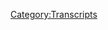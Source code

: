 {{Transcript
    | title         = [[397: February 7-8, 2020]]
    | caption       = [https://knowledgefight.libsyn.com/knowledge-fight-february-7-8-2020 Listen to this episode on Libsyn]
    | episodeNumber = [[397: February 7-8, 2020|397]]
    | length        = 02:10:58
}}

{{MessageBox
    | header     = Warning: Bot Generated Content
    | text       = This transcript was automatically generated by transcription software and likely contains many mistakes and misattributions. Please check the audio for definitive quotes, attribution, and context.
    | image      = N3yvass4myg91.webp
    | imagewidth = 50px
    | id         = warning
}}

{{TranscriptBlock
    | name      = Unknown Speaker
    | timestamp = 00:00:00.000
    | text      = N-N-N-N-N-N-N-N-Knowledge Fight
}}

{{TranscriptBlock
    | name      = Unknown Speaker
    | timestamp = 00:00:12.880
    | text      = Damn, and, Jordan, I am SWEATING
}}

{{TranscriptBlock
    | name      = Unknown Speaker
    | timestamp = 00:00:17.960
    | text      = knowledgefight.com, it's time to pray
}}

{{TranscriptBlock
    | name      = Unknown Speaker
    | timestamp = 00:00:21.120
    | text      = I have great respect for knowledge fight
}}

{{TranscriptBlock
    | name      = Unknown Speaker
    | timestamp = 00:00:23.760
    | text      = knowledge fight
}}

{{TranscriptBlock
    | name      = Unknown Speaker
    | timestamp = 00:00:24.800
    | text      = I'm sick of them posing as if they're the good guys
}}

{{TranscriptBlock
    | name      = Unknown Speaker
    | timestamp = 00:00:27.120
    | text      = saying we are the bad guys
}}

{{TranscriptBlock
    | name      = Unknown Speaker
    | timestamp = 00:00:28.719
    | text      = knowledge fight
}}

{{TranscriptBlock
    | name      = Unknown Speaker
    | timestamp = 00:00:30.000
    | text      = Damn, and, Jordan, knowledge fight
}}

{{TranscriptBlock
    | name      = Unknown Speaker
    | timestamp = 00:00:32.359
    | text      = we are the bad guys
}}

{{TranscriptBlock
    | name      = Unknown Speaker
    | timestamp = 00:00:34.820
    | text      = need eye, need money
}}

{{TranscriptBlock
    | name      = Unknown Speaker
    | timestamp = 00:00:36.640
    | text      = we are the bad guys
}}

{{TranscriptBlock
    | name      = Unknown Speaker
    | timestamp = 00:00:39.380
    | text      = Andy and Kansas
}}

{{TranscriptBlock
    | name      = Unknown Speaker
    | timestamp = 00:00:41.219
    | text      = Andy and Canadian
}}

{{TranscriptBlock
    | name      = Unknown Speaker
    | timestamp = 00:00:42.200
    | text      = Stop it
}}

{{TranscriptBlock
    | name      = Unknown Speaker
    | timestamp = 00:00:42.920
    | text      = Andy and Kansas
}}

{{TranscriptBlock
    | name      = Unknown Speaker
    | timestamp = 00:00:46.200
    | text      = It's time to pray
}}

{{TranscriptBlock
    | name      = Unknown Speaker
    | timestamp = 00:00:47.079
    | text      = Andy and Kansas you're on the air thanks for calling
}}

{{TranscriptBlock
    | name      = Unknown Speaker
    | timestamp = 00:00:49.320
    | text      = Hello Alex, I'm a statesman, hello, I'm a huge fan
}}

{{TranscriptBlock
    | name      = Unknown Speaker
    | timestamp = 00:00:51.880
    | text      = I LOVE YOUR WORLD
}}

{{TranscriptBlock
    | name      = Unknown Speaker
    | timestamp = 00:00:53.320
    | text      = knowledgefight
}}

{{TranscriptBlock
    | name      = Unknown Speaker
    | timestamp = 00:00:55.320
    | text      = knowledgefight.com
}}

{{TranscriptBlock
    | name      = Unknown Speaker
    | timestamp = 00:00:56.880
    | text      = Hey everybody, welcome back to Knowledge Fight. I'm Dan. We're a couple dudes. We like to sit around, drink
}}

{{TranscriptBlock
    | name      = Unknown Speaker
    | timestamp = 00:01:03.359
    | text      = novelty beverages and talk a little bit about Alex Jones. Indeed we are Dan. Jordan. Dan. Jordan.
}}

{{TranscriptBlock
    | name      = Unknown Speaker
    | timestamp = 00:01:09.519
    | text      = Quick question. Sure. Have you ever been submerged in a body of water fully clothed? Yeah. On purpose
}}

{{TranscriptBlock
    | name      = Unknown Speaker
    | timestamp = 00:01:16.799
    | text      = or by being pushed or the like? I mean probably. I know like it would probably it would only stick
}}

{{TranscriptBlock
    | name      = Unknown Speaker
    | timestamp = 00:01:24.400
    | text      = out to me in terms of like if I was pushed into something, right? I mean like it would be a
}}

{{TranscriptBlock
    | name      = Unknown Speaker
    | timestamp = 00:01:30.799
    | text      = some bullying incident or something. Or like if you had a party and all of you, all of your and
}}

{{TranscriptBlock
    | name      = Unknown Speaker
    | timestamp = 00:01:35.519
    | text      = your friends jumped into the river. I really don't think that that is an uncommon thing in my life.
}}

{{TranscriptBlock
    | name      = Unknown Speaker
    | timestamp = 00:01:40.400
    | text      = I can't think of like specific things but like swimming in clothes in Missouri. You've jumped
}}

{{TranscriptBlock
    | name      = Unknown Speaker
    | timestamp = 00:01:44.239
    | text      = into too many. Yeah, it doesn't, the reason I'm having a tough time with your question is because
}}

{{TranscriptBlock
    | name      = Unknown Speaker
    | timestamp = 00:01:49.359
    | text      = it's happened so many times. Why is this weird? We'd go to the swimming hole and jump it. I know
}}

{{TranscriptBlock
    | name      = Unknown Speaker
    | timestamp = 00:01:54.799
    | text      = that I sound like I'm being all like, oh yeah. Tom Sawyer. Right. I'm not. There were places
}}

{{TranscriptBlock
    | name      = Unknown Speaker
    | timestamp = 00:02:01.040
    | text      = that we had that we would go have some booze, smoke some weed, jump in the water. But I guess
}}

{{TranscriptBlock
    | name      = Unknown Speaker
    | timestamp = 00:02:09.039
    | text      = one, so there was a time that there was like a little creek type, maybe even a lake-ish. It's not
}}

{{TranscriptBlock
    | name      = Unknown Speaker
    | timestamp = 00:02:17.360
    | text      = a lake. It was not a lake. Pond? Pond. Little pond. Not too far away from my house. And you know,
}}

{{TranscriptBlock
    | name      = Unknown Speaker
    | timestamp = 00:02:23.840
    | text      = whenever it would become winter, we would go out and like try and play on the ice and such. I
}}

{{TranscriptBlock
    | name      = Unknown Speaker
    | timestamp = 00:02:28.879
    | text      = remember one year I did fall in through the ice. No shit. And that was terrifying. That is a
}}

{{TranscriptBlock
    | name      = Unknown Speaker
    | timestamp = 00:02:34.719
    | text      = fucking nightmare of mine. I was in, I mean, it's not a gigantic pond. It wasn't like really deep.
}}

{{TranscriptBlock
    | name      = Unknown Speaker
    | timestamp = 00:02:40.800
    | text      = Like it wasn't a situation like one of those things you see in movies or someone falls through
}}

{{TranscriptBlock
    | name      = Unknown Speaker
    | timestamp = 00:02:44.400
    | text      = the ice and they can't find the hole. Yeah. Yeah. No, that's my nightmare. That is a nightmare.
}}

{{TranscriptBlock
    | name      = Unknown Speaker
    | timestamp = 00:02:48.800
    | text      = Whenever people, you can see them through the ice and they've got their hands on there and they're
}}

{{TranscriptBlock
    | name      = Unknown Speaker
    | timestamp = 00:02:52.479
    | text      = like, I don't know where to go. That was terrifying. Oh God. I just fell in into freezing
}}

{{TranscriptBlock
    | name      = Unknown Speaker
    | timestamp = 00:02:57.439
    | text      = water. So my concern was far more like I'm going to get hypothermia. I was able to get out of the
}}

{{TranscriptBlock
    | name      = Unknown Speaker
    | timestamp = 00:03:03.599
    | text      = water, but it was terrifying. I guess that's the only time that really sticks out of being in water
}}

{{TranscriptBlock
    | name      = Unknown Speaker
    | timestamp = 00:03:09.360
    | text      = in my clothes. That sounds like the horrifying experience that should stick out. Yeah. I mean,
}}

{{TranscriptBlock
    | name      = Unknown Speaker
    | timestamp = 00:03:14.479
    | text      = I was, I was a young man too. So, you know, you're just like, well, I'm going to lose my,
}}

{{TranscriptBlock
    | name      = Unknown Speaker
    | timestamp = 00:03:18.960
    | text      = my toes now. That'll stick with you. Yeah. Anyway. I don't think it's weird to be in bodies of water
}}

{{TranscriptBlock
    | name      = Unknown Speaker
    | timestamp = 00:03:25.120
    | text      = with your clothes on like Jordan seems to because he's a, he's a liberal city elite. He hates the
}}

{{TranscriptBlock
    | name      = Unknown Speaker
    | timestamp = 00:03:30.400
    | text      = out of doors, scared of the dark. But I do know a lot about Alex Jones. And I don't know anything
}}

{{TranscriptBlock
    | name      = Unknown Speaker
    | timestamp = 00:03:35.680
    | text      = about either. Right. So today, Jordan, we had an interesting episode to go over. We are sticking
}}

{{TranscriptBlock
    | name      = Unknown Speaker
    | timestamp = 00:03:40.159
    | text      = in the present day. We're going over February 7th, 2020. I'm Dan. This is 2020. That's Friday's
}}

{{TranscriptBlock
    | name      = Unknown Speaker
    | timestamp = 00:03:46.560
    | text      = episode. And then we're also going over a special episode that Alex put out on Saturday. Very
}}

{{TranscriptBlock
    | name      = Unknown Speaker
    | timestamp = 00:03:52.879
    | text      = uncommon for him by usually only has shows Monday through Friday and Sunday episode this week,
}}

{{TranscriptBlock
    | name      = Unknown Speaker
    | timestamp = 00:03:59.439
    | text      = he decided fucking double down and see on our hands. Got to do a Saturday episode. I assume
}}

{{TranscriptBlock
    | name      = Unknown Speaker
    | timestamp = 00:04:04.800
    | text      = that means he needed to sell more food. You bet. Okay. So there'll be a bit of coronavirus.
}}

{{TranscriptBlock
    | name      = Unknown Speaker
    | timestamp = 00:04:11.840
    | text      = That's what Alex is going through today. But I believe that this is still worth talking about
}}

{{TranscriptBlock
    | name      = Unknown Speaker
    | timestamp = 00:04:17.199
    | text      = because there is an evolution. I think that much like viruses evolve and mutate. Sure. Alex's
}}

{{TranscriptBlock
    | name      = Unknown Speaker
    | timestamp = 00:04:23.360
    | text      = coverage of the Wuhan coronavirus situation is changing in front of our eyes and it takes a very
}}

{{TranscriptBlock
    | name      = Unknown Speaker
    | timestamp = 00:04:32.000
    | text      = severe step on Friday's episode. All right. So he's David Duchovny or Orlando Jones in this
}}

{{TranscriptBlock
    | name      = Unknown Speaker
    | timestamp = 00:04:38.480
    | text      = version of evolution. It's not good. What he's doing is not good, much like the movie Evolution,
}}

{{TranscriptBlock
    | name      = Unknown Speaker
    | timestamp = 00:04:44.959
    | text      = starring David Duchovny and Orlando Jones. We're going to get down to business on this,
}}

{{TranscriptBlock
    | name      = Unknown Speaker
    | timestamp = 00:04:48.879
    | text      = but before we do, Jordan, we're going to take a moment to say thank you to some folks who have
}}

{{TranscriptBlock
    | name      = Unknown Speaker
    | timestamp = 00:04:51.600
    | text      = signed up and are supporting the show. So first, Emmy, thank you so much. You are now a policy
}}

{{TranscriptBlock
    | name      = Unknown Speaker
    | timestamp = 00:04:55.759
    | text      = wonk. I'm a policy wonk. Thank you very much, Emmy. Thank you, Emmy. Next, Mason, thank you so
}}

{{TranscriptBlock
    | name      = Unknown Speaker
    | timestamp = 00:04:59.759
    | text      = much. You're now policy wonk. I'm a policy wonk. Thanks, Mason. Thanks, Mason. Next, Devin,
}}

{{TranscriptBlock
    | name      = Unknown Speaker
    | timestamp = 00:05:05.040
    | text      = D-E-V-I-N, thank you so much. You are now a policy wonk. I'm a policy wonk. Next, Kevin. Next,
}}

{{TranscriptBlock
    | name      = Unknown Speaker
    | timestamp = 00:05:10.720
    | text      = Wyatt. Thank you so much. You're now a policy wonk. I'm a policy wonk. Thanks, Wyatt. Probably
}}

{{TranscriptBlock
    | name      = Unknown Speaker
    | timestamp = 00:05:15.199
    | text      = Bray Wyatt. I was going to say you can't even say Wyatt without wanting to say Bray Wyatt like that.
}}

{{TranscriptBlock
    | name      = Unknown Speaker
    | timestamp = 00:05:20.879
    | text      = Totally. Next, Christine. Thank you so much. You're now a policy wonk. I'm a policy wonk.
}}

{{TranscriptBlock
    | name      = Unknown Speaker
    | timestamp = 00:05:25.279
    | text      = Thanks. Christine's Christine. Next, Timothy, thank you so much. You're now policy walk.
}}

{{TranscriptBlock
    | name      = Unknown Speaker
    | timestamp = 00:05:29.060
    | text      = I'm a policy wonk. Thanks, Timothy. Timothy. Next, Liam. Thank you so much. You are now
}}

{{TranscriptBlock
    | name      = Unknown Speaker
    | timestamp = 00:05:33.279
    | text      = a policy wonk. I'm a policy wonk. Thank you, Liam. Next, Heidi. Thank you so much. You
}}

{{TranscriptBlock
    | name      = Unknown Speaker
    | timestamp = 00:05:38.160
    | text      = are now a policy. Well, I'm a policy walk. Networks again.
}}

{{TranscriptBlock
    | name      = Unknown Speaker
    | timestamp = 00:05:45.879
    | text      = wonk. Mike, like Bray Wyatt.
}}

{{TranscriptBlock
    | name      = Unknown Speaker
    | timestamp = 00:05:50.639
    | text      = Thank you so much, Mike.
}}

{{TranscriptBlock
    | name      = Unknown Speaker
    | timestamp = 00:05:51.720
    | text      = If you're out there listening, you're thinking, hey, I enjoy
}}

{{TranscriptBlock
    | name      = Unknown Speaker
    | timestamp = 00:05:53.399
    | text      = this show. I'd like to support what these gents do.
}}

{{TranscriptBlock
    | name      = Unknown Speaker
    | timestamp = 00:05:55.160
    | text      = You can do that by going to our website, knowledgefight.com,
}}

{{TranscriptBlock
    | name      = Unknown Speaker
    | timestamp = 00:05:57.279
    | text      = clicking the button that says support the show.
}}

{{TranscriptBlock
    | name      = Unknown Speaker
    | timestamp = 00:05:58.600
    | text      = We would appreciate it. It'd be very helpful.
}}

{{TranscriptBlock
    | name      = Unknown Speaker
    | timestamp = 00:06:00.319
    | text      = So, Jordan, today, like I said,
}}

{{TranscriptBlock
    | name      = Unknown Speaker
    | timestamp = 00:06:03.199
    | text      = February 7th and 8th, 2020, it's going to be interesting.
}}

{{TranscriptBlock
    | name      = Unknown Speaker
    | timestamp = 00:06:05.839
    | text      = Here is an out of context drop from today's show.
}}

{{TranscriptBlock
    | name      = Unknown Speaker
    | timestamp = 00:06:08.040
    | text      = Very few people crap in the pool unless they're babies.
}}

{{TranscriptBlock
    | name      = Unknown Speaker
    | timestamp = 00:06:10.680
    | text      = Fair enough.
}}

{{TranscriptBlock
    | name      = Unknown Speaker
    | timestamp = 00:06:12.720
    | text      = I'm going to need some hard numbers on that.
}}

{{TranscriptBlock
    | name      = Unknown Speaker
    | timestamp = 00:06:14.759
    | text      = He does not have a study to back
}}

{{TranscriptBlock
    | name      = Unknown Speaker
    | timestamp = 00:06:17.279
    | text      = him up.
}}

{{TranscriptBlock
    | name      = Unknown Speaker
    | timestamp = 00:06:17.560
    | text      = You need to cite a source on that.
}}

{{TranscriptBlock
    | name      = Unknown Speaker
    | timestamp = 00:06:19.160
    | text      = I will say that that's about the most
}}

{{TranscriptBlock
    | name      = Unknown Speaker
    | timestamp = 00:06:21.839
    | text      = real thing that he said.
}}

{{TranscriptBlock
    | name      = Unknown Speaker
    | timestamp = 00:06:24.360
    | text      = So at least most reasonable to assume.
}}

{{TranscriptBlock
    | name      = Unknown Speaker
    | timestamp = 00:06:27.000
    | text      = Yeah. Yeah.
}}

{{TranscriptBlock
    | name      = Unknown Speaker
    | timestamp = 00:06:28.120
    | text      = Fairest thing.
}}

{{TranscriptBlock
    | name      = Unknown Speaker
    | timestamp = 00:06:30.199
    | text      = So we start here on the 7th and Alex has an announcement
}}

{{TranscriptBlock
    | name      = Unknown Speaker
    | timestamp = 00:06:33.240
    | text      = and I got pretty excited about this.
}}

{{TranscriptBlock
    | name      = Unknown Speaker
    | timestamp = 00:06:36.399
    | text      = Ladies and gentlemen, we are broadcasting worldwide
}}

{{TranscriptBlock
    | name      = Unknown Speaker
    | timestamp = 00:06:39.399
    | text      = on this Friday transmission.
}}

{{TranscriptBlock
    | name      = Unknown Speaker
    | timestamp = 00:06:42.079
    | text      = And we have a very special.
}}

{{TranscriptBlock
    | name      = Unknown Speaker
    | timestamp = 00:06:48.079
    | text      = Yes, joining us, but I'm going to go to rebroadcast
}}

{{TranscriptBlock
    | name      = Unknown Speaker
    | timestamp = 00:06:51.240
    | text      = for a little while.
}}

{{TranscriptBlock
    | name      = Unknown Speaker
    | timestamp = 00:06:52.639
    | text      = What information I got to work on?
}}

{{TranscriptBlock
    | name      = Unknown Speaker
    | timestamp = 00:06:55.240
    | text      = And then I'm going to come back
}}

{{TranscriptBlock
    | name      = Unknown Speaker
    | timestamp = 00:06:56.319
    | text      = with all this breaking news and information today, OK?
}}

{{TranscriptBlock
    | name      = Unknown Speaker
    | timestamp = 00:07:00.360
    | text      = And I have Dr.
}}

{{TranscriptBlock
    | name      = Unknown Speaker
    | timestamp = 00:07:00.959
    | text      = Francis Boyle, creator of the Bio Weapons Act, says
}}

{{TranscriptBlock
    | name      = Unknown Speaker
    | timestamp = 00:07:03.439
    | text      = coronavirus is biological warfare weapon.
}}

{{TranscriptBlock
    | name      = Unknown Speaker
    | timestamp = 00:07:08.519
    | text      = And he's got in-depth
}}

{{TranscriptBlock
    | name      = Unknown Speaker
    | timestamp = 00:07:10.879
    | text      = intel that's breaking that no one else has.
}}

{{TranscriptBlock
    | name      = Unknown Speaker
    | timestamp = 00:07:13.000
    | text      = And, you know, this type of person has a lot of big contacts
}}

{{TranscriptBlock
    | name      = Unknown Speaker
    | timestamp = 00:07:17.040
    | text      = at the United Nations and worldwide.
}}

{{TranscriptBlock
    | name      = Unknown Speaker
    | timestamp = 00:07:20.079
    | text      = He was also Slobodan Milosevic's lawyer.
}}

{{TranscriptBlock
    | name      = Unknown Speaker
    | timestamp = 00:07:22.920
    | text      = What?
}}

{{TranscriptBlock
    | name      = Unknown Speaker
    | timestamp = 00:07:23.600
    | text      = Let me just he was what people he's connected to.
}}

{{TranscriptBlock
    | name      = Unknown Speaker
    | timestamp = 00:07:25.560
    | text      = Wait, hold on. What?
}}

{{TranscriptBlock
    | name      = Unknown Speaker
    | timestamp = 00:07:26.480
    | text      = Oh, what?
}}

{{TranscriptBlock
    | name      = Unknown Speaker
    | timestamp = 00:07:27.399
    | text      = Wait, hold on. What?
}}

{{TranscriptBlock
    | name      = Unknown Speaker
    | timestamp = 00:07:28.920
    | text      = No, no, no, no, no. What?
}}

{{TranscriptBlock
    | name      = Unknown Speaker
    | timestamp = 00:07:33.439
    | text      = You can trust him.
}}

{{TranscriptBlock
    | name      = Unknown Speaker
    | timestamp = 00:07:34.519
    | text      = He was Slobodan Milosevic's lawyer.
}}

{{TranscriptBlock
    | name      = Unknown Speaker
    | timestamp = 00:07:37.600
    | text      = Hold on. Yeah, no, hold on.
}}

{{TranscriptBlock
    | name      = Unknown Speaker
    | timestamp = 00:07:39.720
    | text      = An important point here that Alex really should clarify
}}

{{TranscriptBlock
    | name      = Unknown Speaker
    | timestamp = 00:07:42.319
    | text      = is that Francis Boyle was not Slobodan Milosevic's lawyer.
}}

{{TranscriptBlock
    | name      = Unknown Speaker
    | timestamp = 00:07:46.319
    | text      = That would be a fucking weird credential for a bio weapons expert,
}}

{{TranscriptBlock
    | name      = Unknown Speaker
    | timestamp = 00:07:50.240
    | text      = considering the fact that Milosevic was an authoritarian ruler
}}

{{TranscriptBlock
    | name      = Unknown Speaker
    | timestamp = 00:07:53.040
    | text      = who was tried at the Hague for violating the Geneva Convention.
}}

{{TranscriptBlock
    | name      = Unknown Speaker
    | timestamp = 00:07:55.959
    | text      = Yeah, Roger Stone was his lawyer.
}}

{{TranscriptBlock
    | name      = Unknown Speaker
    | timestamp = 00:07:57.959
    | text      = It sure would be strange for Alex to be bragging about one of his guests
}}

{{TranscriptBlock
    | name      = Unknown Speaker
    | timestamp = 00:08:01.560
    | text      = credentials by saying he had defended the first sitting world leader
}}

{{TranscriptBlock
    | name      = Unknown Speaker
    | timestamp = 00:08:05.040
    | text      = to ever be charged with war crimes.
}}

{{TranscriptBlock
    | name      = Unknown Speaker
    | timestamp = 00:08:07.040
    | text      = Right. Boyle was not Milosevic's lawyer, but Alex doesn't care about the details.
}}

{{TranscriptBlock
    | name      = Unknown Speaker
    | timestamp = 00:08:12.079
    | text      = In reality, Boyle, he did file charges to the International Court of Justice,
}}

{{TranscriptBlock
    | name      = Unknown Speaker
    | timestamp = 00:08:16.839
    | text      = accusing Serbia under Milosevic of committing genocide
}}

{{TranscriptBlock
    | name      = Unknown Speaker
    | timestamp = 00:08:20.120
    | text      = against the Bosnian Muslim population.
}}

{{TranscriptBlock
    | name      = Unknown Speaker
    | timestamp = 00:08:22.600
    | text      = While it's not up for discussion whether or not a genocide took place
}}

{{TranscriptBlock
    | name      = Unknown Speaker
    | timestamp = 00:08:26.000
    | text      = in the Bosnian war, it had not been decided in a court
}}

{{TranscriptBlock
    | name      = Unknown Speaker
    | timestamp = 00:08:28.759
    | text      = if Serbia and Milosevic had directly or indirectly been responsible
}}

{{TranscriptBlock
    | name      = Unknown Speaker
    | timestamp = 00:08:32.759
    | text      = for those crimes.
}}

{{TranscriptBlock
    | name      = Unknown Speaker
    | timestamp = 00:08:34.440
    | text      = That trial resulted in the determination
}}

{{TranscriptBlock
    | name      = Unknown Speaker
    | timestamp = 00:08:36.360
    | text      = that Serbia was not directly or indirectly involved in the genocide,
}}

{{TranscriptBlock
    | name      = Unknown Speaker
    | timestamp = 00:08:40.159
    | text      = but that they were responsible for not doing
}}

{{TranscriptBlock
    | name      = Unknown Speaker
    | timestamp = 00:08:44.000
    | text      = they were responsible in the sense that they didn't do what they needed
}}

{{TranscriptBlock
    | name      = Unknown Speaker
    | timestamp = 00:08:46.399
    | text      = to have done to prevent it. Sure.
}}

{{TranscriptBlock
    | name      = Unknown Speaker
    | timestamp = 00:08:48.759
    | text      = Whatever you're feeling about that result of the trial.
}}

{{TranscriptBlock
    | name      = Unknown Speaker
    | timestamp = 00:08:51.000
    | text      = Francis Boyle was not a lawyer making arguments in that case.
}}

{{TranscriptBlock
    | name      = Unknown Speaker
    | timestamp = 00:08:54.080
    | text      = He was just the person who drafted the filing that led to the opening of that case.
}}

{{TranscriptBlock
    | name      = Unknown Speaker
    | timestamp = 00:08:57.960
    | text      = Gotcha. Alex saying that Francis Boyle was Slobodan Milosevic's lawyer
}}

{{TranscriptBlock
    | name      = Unknown Speaker
    | timestamp = 00:09:02.120
    | text      = is a deeply troubling slip up and his seeming knowledge base.
}}

{{TranscriptBlock
    | name      = Unknown Speaker
    | timestamp = 00:09:06.000
    | text      = Not only does Alex not realize that Boyle, you know,
}}

{{TranscriptBlock
    | name      = Unknown Speaker
    | timestamp = 00:09:09.320
    | text      = was involved in trying to get Milosevic charged with genocide,
}}

{{TranscriptBlock
    | name      = Unknown Speaker
    | timestamp = 00:09:13.240
    | text      = he doesn't seem to know that saying someone was Milosevic's lawyer
}}

{{TranscriptBlock
    | name      = Unknown Speaker
    | timestamp = 00:09:16.320
    | text      = would not be a great thing for them to have on their resume.
}}

{{TranscriptBlock
    | name      = Unknown Speaker
    | timestamp = 00:09:19.080
    | text      = Everyone deserves a fair defense, Dan.
}}

{{TranscriptBlock
    | name      = Unknown Speaker
    | timestamp = 00:09:22.240
    | text      = That's in the Constitution. Totally. Totally.
}}

{{TranscriptBlock
    | name      = Unknown Speaker
    | timestamp = 00:09:24.759
    | text      = Except for Slobodan fucking Milosevic.
}}

{{TranscriptBlock
    | name      = Unknown Speaker
    | timestamp = 00:09:27.360
    | text      = He does not get a fair defense.
}}

{{TranscriptBlock
    | name      = Unknown Speaker
    | timestamp = 00:09:29.039
    | text      = Alex doesn't seem to be aware that Slobodan Milosevic
}}

{{TranscriptBlock
    | name      = Unknown Speaker
    | timestamp = 00:09:31.399
    | text      = is one of the modern era's big villains.
}}

{{TranscriptBlock
    | name      = Unknown Speaker
    | timestamp = 00:09:34.080
    | text      = And that seems to me to be a little worried. That is a trouble.
}}

{{TranscriptBlock
    | name      = Unknown Speaker
    | timestamp = 00:09:37.039
    | text      = So, Francis Boyle has been a lawyer representing a few groups in the past.
}}

{{TranscriptBlock
    | name      = Unknown Speaker
    | timestamp = 00:09:40.879
    | text      = However, you know, Ceausescu, Mao, you know, all the heavy hitters.
}}

{{TranscriptBlock
    | name      = Unknown Speaker
    | timestamp = 00:09:45.720
    | text      = Alex could have brought those things up.
}}

{{TranscriptBlock
    | name      = Unknown Speaker
    | timestamp = 00:09:47.879
    | text      = Like, for instance, he's been advisor for the Hawaiian independence groups for years,
}}

{{TranscriptBlock
    | name      = Unknown Speaker
    | timestamp = 00:09:52.399
    | text      = which Alex could possibly bring up, but he probably wouldn't want to do that
}}

{{TranscriptBlock
    | name      = Unknown Speaker
    | timestamp = 00:09:55.600
    | text      = since it involves people who don't think America is so great
}}

{{TranscriptBlock
    | name      = Unknown Speaker
    | timestamp = 00:09:58.200
    | text      = and don't want to be a part of it.
}}

{{TranscriptBlock
    | name      = Unknown Speaker
    | timestamp = 00:09:59.279
    | text      = I don't think he wants Hawaii to have independence.
}}

{{TranscriptBlock
    | name      = Unknown Speaker
    | timestamp = 00:10:01.200
    | text      = It doesn't seem like it. He wants more Hawaiians.
}}

{{TranscriptBlock
    | name      = Unknown Speaker
    | timestamp = 00:10:03.200
    | text      = Yeah, exactly.
}}

{{TranscriptBlock
    | name      = Unknown Speaker
    | timestamp = 00:10:04.519
    | text      = Or Alex would bring up the fact that Boyle has been an advisor for the Palestinian authority,
}}

{{TranscriptBlock
    | name      = Unknown Speaker
    | timestamp = 00:10:09.360
    | text      = but he probably wouldn't want to do that since Alex hates Palestinians.
}}

{{TranscriptBlock
    | name      = Unknown Speaker
    | timestamp = 00:10:12.960
    | text      = In the interest of being fully clear, I support Palestinian rights,
}}

{{TranscriptBlock
    | name      = Unknown Speaker
    | timestamp = 00:10:15.799
    | text      = but I don't think I necessarily agree with Boyle's position,
}}

{{TranscriptBlock
    | name      = Unknown Speaker
    | timestamp = 00:10:19.039
    | text      = which seems to be in favor of the destruction of Israel.
}}

{{TranscriptBlock
    | name      = Unknown Speaker
    | timestamp = 00:10:21.759
    | text      = Right.
}}

{{TranscriptBlock
    | name      = Unknown Speaker
    | timestamp = 00:10:22.320
    | text      = And he has also called it Jewistan in the past,
}}

{{TranscriptBlock
    | name      = Unknown Speaker
    | timestamp = 00:10:25.279
    | text      = so I think he might be a little bit off of what I agree with.
}}

{{TranscriptBlock
    | name      = Unknown Speaker
    | timestamp = 00:10:29.600
    | text      = See, that's where you get to that full circle situation
}}

{{TranscriptBlock
    | name      = Unknown Speaker
    | timestamp = 00:10:32.360
    | text      = where it's like somebody's so anti-Semitic,
}}

{{TranscriptBlock
    | name      = Unknown Speaker
    | timestamp = 00:10:34.440
    | text      = they're accidentally doing something that's helpful for all the wrong reasons.
}}

{{TranscriptBlock
    | name      = Unknown Speaker
    | timestamp = 00:10:38.000
    | text      = I'm not entirely sure exactly what his deal is.
}}

{{TranscriptBlock
    | name      = Unknown Speaker
    | timestamp = 00:10:42.480
    | text      = There are a lot of people who have some questions,
}}

{{TranscriptBlock
    | name      = Unknown Speaker
    | timestamp = 00:10:44.200
    | text      = so I'll say that if you look into it.
}}

{{TranscriptBlock
    | name      = Unknown Speaker
    | timestamp = 00:10:45.799
    | text      = Well, Milosevic couldn't even afford him, so who knows?
}}

{{TranscriptBlock
    | name      = Unknown Speaker
    | timestamp = 00:10:49.039
    | text      = In January 2018, Fox 55 out of Champaign, Illinois,
}}

{{TranscriptBlock
    | name      = Unknown Speaker
    | timestamp = 00:10:52.720
    | text      = ran a story about how for the 10th year in a row,
}}

{{TranscriptBlock
    | name      = Unknown Speaker
    | timestamp = 00:10:55.919
    | text      = Boyle was trying to get St. Patrick's Day celebrations cancelled
}}

{{TranscriptBlock
    | name      = Unknown Speaker
    | timestamp = 00:10:59.360
    | text      = because of a concern the kids were going to get drunk and commit crimes.
}}

{{TranscriptBlock
    | name      = Unknown Speaker
    | timestamp = 00:11:02.960
    | text      = He wanted bars and liquor stores to be banned from offering drink specials
}}

{{TranscriptBlock
    | name      = Unknown Speaker
    | timestamp = 00:11:06.360
    | text      = or advertising for the event,
}}

{{TranscriptBlock
    | name      = Unknown Speaker
    | timestamp = 00:11:08.000
    | text      = which seems like Alex might say it would have a chilling effect on free speech.
}}

{{TranscriptBlock
    | name      = Unknown Speaker
    | timestamp = 00:11:11.679
    | text      = Yeah, he also outlawed dancing in Champaign.
}}

{{TranscriptBlock
    | name      = Unknown Speaker
    | timestamp = 00:11:14.519
    | text      = Very close, dude.
}}

{{TranscriptBlock
    | name      = Unknown Speaker
    | timestamp = 00:11:15.440
    | text      = Very close.
}}

{{TranscriptBlock
    | name      = Unknown Speaker
    | timestamp = 00:11:16.799
    | text      = He doesn't want people getting drunk on St. Patrick's Day.
}}

{{TranscriptBlock
    | name      = Unknown Speaker
    | timestamp = 00:11:19.600
    | text      = As recently as a month ago,
}}

{{TranscriptBlock
    | name      = Unknown Speaker
    | timestamp = 00:11:21.480
    | text      = Boyle was making appearances on podcasts arguing that Trump needs to be impeached,
}}

{{TranscriptBlock
    | name      = Unknown Speaker
    | timestamp = 00:11:25.799
    | text      = primarily for his complicity with Saudi Arabia and their atrocities in Yemen.
}}

{{TranscriptBlock
    | name      = Unknown Speaker
    | timestamp = 00:11:30.000
    | text      = Alex probably doesn't want to bring that up,
}}

{{TranscriptBlock
    | name      = Unknown Speaker
    | timestamp = 00:11:31.519
    | text      = but to be fair, also, Boyle has called for every president
}}

{{TranscriptBlock
    | name      = Unknown Speaker
    | timestamp = 00:11:34.320
    | text      = since at least Clinton to be impeached, so...
}}

{{TranscriptBlock
    | name      = Unknown Speaker
    | timestamp = 00:11:36.799
    | text      = That I don't think is that wrong.
}}

{{TranscriptBlock
    | name      = Unknown Speaker
    | timestamp = 00:11:39.320
    | text      = That's one of the ones where I think I might be fine with that.
}}

{{TranscriptBlock
    | name      = Unknown Speaker
    | timestamp = 00:11:42.519
    | text      = And that's where we get into something that's really tough,
}}

{{TranscriptBlock
    | name      = Unknown Speaker
    | timestamp = 00:11:44.799
    | text      = and that is that Francis Boyle is a bit of a complicated figure
}}

{{TranscriptBlock
    | name      = Unknown Speaker
    | timestamp = 00:11:47.559
    | text      = from a political perspective.
}}

{{TranscriptBlock
    | name      = Unknown Speaker
    | timestamp = 00:11:49.559
    | text      = He definitely has some real entries in his resume,
}}

{{TranscriptBlock
    | name      = Unknown Speaker
    | timestamp = 00:11:52.320
    | text      = mostly ending about 15 years ago.
}}

{{TranscriptBlock
    | name      = Unknown Speaker
    | timestamp = 00:11:54.639
    | text      = He has some positions that I think I can get down with,
}}

{{TranscriptBlock
    | name      = Unknown Speaker
    | timestamp = 00:11:56.759
    | text      = like Hawaiian independence,
}}

{{TranscriptBlock
    | name      = Unknown Speaker
    | timestamp = 00:11:58.279
    | text      = but he also seems to really disproportionately hate Israel.
}}

{{TranscriptBlock
    | name      = Unknown Speaker
    | timestamp = 00:12:01.720
    | text      = And the way he expresses his opposition there
}}

{{TranscriptBlock
    | name      = Unknown Speaker
    | timestamp = 00:12:03.919
    | text      = seems to imply feelings that are more than political in nature,
}}

{{TranscriptBlock
    | name      = Unknown Speaker
    | timestamp = 00:12:06.720
    | text      = and I don't think I can get on board with that.
}}

{{TranscriptBlock
    | name      = Unknown Speaker
    | timestamp = 00:12:08.840
    | text      = I want Hawaiian independence so the Jews can't get it.
}}

{{TranscriptBlock
    | name      = Unknown Speaker
    | timestamp = 00:12:11.840
    | text      = God damn it, no!
}}

{{TranscriptBlock
    | name      = Unknown Speaker
    | timestamp = 00:12:12.960
    | text      = No! Boyle, no!
}}

{{TranscriptBlock
    | name      = Unknown Speaker
    | timestamp = 00:12:14.879
    | text      = Whatever the case about his sort of agreement
}}

{{TranscriptBlock
    | name      = Unknown Speaker
    | timestamp = 00:12:19.000
    | text      = on some things like Hawaiian independence or Palestinian rights,
}}

{{TranscriptBlock
    | name      = Unknown Speaker
    | timestamp = 00:12:23.039
    | text      = I do not know what he is up to,
}}

{{TranscriptBlock
    | name      = Unknown Speaker
    | timestamp = 00:12:25.240
    | text      = and I would just as soon not consider him an ally
}}

{{TranscriptBlock
    | name      = Unknown Speaker
    | timestamp = 00:12:28.720
    | text      = to the positions that I have.
}}

{{TranscriptBlock
    | name      = Unknown Speaker
    | timestamp = 00:12:31.120
    | text      = It's too confusing.
}}

{{TranscriptBlock
    | name      = Unknown Speaker
    | timestamp = 00:12:32.960
    | text      = And whatever the case, he was not Milosevic's lawyer.
}}

{{TranscriptBlock
    | name      = Unknown Speaker
    | timestamp = 00:12:35.960
    | text      = Alex has no idea what he's talking about, pretty much ever.
}}

{{TranscriptBlock
    | name      = Unknown Speaker
    | timestamp = 00:12:39.000
    | text      = However, I'm glad that Alex is back on the show now,
}}

{{TranscriptBlock
    | name      = Unknown Speaker
    | timestamp = 00:12:41.480
    | text      = and he has Francis Boyle on,
}}

{{TranscriptBlock
    | name      = Unknown Speaker
    | timestamp = 00:12:42.879
    | text      = because now we can actually hear what arguments he has,
}}

{{TranscriptBlock
    | name      = Unknown Speaker
    | timestamp = 00:12:45.559
    | text      = as opposed to the last time he was on,
}}

{{TranscriptBlock
    | name      = Unknown Speaker
    | timestamp = 00:12:47.480
    | text      = because Owen Schroyer interviewed him,
}}

{{TranscriptBlock
    | name      = Unknown Speaker
    | timestamp = 00:12:48.759
    | text      = and I have no interest in listening to that.
}}

{{TranscriptBlock
    | name      = Unknown Speaker
    | timestamp = 00:12:50.559
    | text      = So we will get to hear what Francis Boyle brings to the table
}}

{{TranscriptBlock
    | name      = Unknown Speaker
    | timestamp = 00:12:54.039
    | text      = in terms of the bioweapon argument.
}}

{{TranscriptBlock
    | name      = Unknown Speaker
    | timestamp = 00:12:55.519
    | text      = I'm not excited.
}}

{{TranscriptBlock
    | name      = Unknown Speaker
    | timestamp = 00:12:56.559
    | text      = No, you shouldn't be. It's very disappointing.
}}

{{TranscriptBlock
    | name      = Unknown Speaker
    | timestamp = 00:12:58.879
    | text      = So Alex has a new theory
}}

{{TranscriptBlock
    | name      = Unknown Speaker
    | timestamp = 00:13:01.879
    | text      = about the Wuhan novel coronavirus.
}}

{{TranscriptBlock
    | name      = Unknown Speaker
    | timestamp = 00:13:05.039
    | text      = Right.
}}

{{TranscriptBlock
    | name      = Unknown Speaker
    | timestamp = 00:13:06.399
    | text      = It's not good.
}}

{{TranscriptBlock
    | name      = Unknown Speaker
    | timestamp = 00:13:07.840
    | text      = I'll give you that.
}}

{{TranscriptBlock
    | name      = Unknown Speaker
    | timestamp = 00:13:08.759
    | text      = Okay. I'll give you that up front.
}}

{{TranscriptBlock
    | name      = Unknown Speaker
    | timestamp = 00:13:10.000
    | text      = Here is sort of Alex fleshing it out a little bit.
}}

{{TranscriptBlock
    | name      = Unknown Speaker
    | timestamp = 00:13:13.720
    | text      = Now, is this a cover for the fact
}}

{{TranscriptBlock
    | name      = Unknown Speaker
    | timestamp = 00:13:15.440
    | text      = that the Chinese economy was imploding?
}}

{{TranscriptBlock
    | name      = Unknown Speaker
    | timestamp = 00:13:17.279
    | text      = They lost their trade war with the US,
}}

{{TranscriptBlock
    | name      = Unknown Speaker
    | timestamp = 00:13:19.320
    | text      = and major civil uprisings?
}}

{{TranscriptBlock
    | name      = Unknown Speaker
    | timestamp = 00:13:21.960
    | text      = Definitely not.
}}

{{TranscriptBlock
    | name      = Unknown Speaker
    | timestamp = 00:13:23.240
    | text      = Well, let's look at the different pieces.
}}

{{TranscriptBlock
    | name      = Unknown Speaker
    | timestamp = 00:13:24.679
    | text      = Okay.
}}

{{TranscriptBlock
    | name      = Unknown Speaker
    | timestamp = 00:13:25.519
    | text      = This coronavirus is conclusively from the SARS family.
}}

{{TranscriptBlock
    | name      = Unknown Speaker
    | timestamp = 00:13:30.960
    | text      = The communist Chinese have been caught four times
}}

{{TranscriptBlock
    | name      = Unknown Speaker
    | timestamp = 00:13:33.159
    | text      = releasing it out of their laps.
}}

{{TranscriptBlock
    | name      = Unknown Speaker
    | timestamp = 00:13:34.679
    | text      = Doesn't sound like accidents to me.
}}

{{TranscriptBlock
    | name      = Unknown Speaker
    | timestamp = 00:13:36.600
    | text      = So the implication is now becoming
}}

{{TranscriptBlock
    | name      = Unknown Speaker
    | timestamp = 00:13:38.840
    | text      = that China released this on itself intentionally.
}}

{{TranscriptBlock
    | name      = Unknown Speaker
    | timestamp = 00:13:41.480
    | text      = Right. It's a false flag.
}}

{{TranscriptBlock
    | name      = Unknown Speaker
    | timestamp = 00:13:42.720
    | text      = We got a false flag on our hands.
}}

{{TranscriptBlock
    | name      = Unknown Speaker
    | timestamp = 00:13:43.559
    | text      = We got a false flag, baby.
}}

{{TranscriptBlock
    | name      = Unknown Speaker
    | timestamp = 00:13:44.840
    | text      = Because they've released it four times before.
}}

{{TranscriptBlock
    | name      = Unknown Speaker
    | timestamp = 00:13:48.679
    | text      = Okay.
}}

{{TranscriptBlock
    | name      = Unknown Speaker
    | timestamp = 00:13:49.519
    | text      = So first of all, it's really important
}}

{{TranscriptBlock
    | name      = Unknown Speaker
    | timestamp = 00:13:51.120
    | text      = to recognize how Alex operates very consistently
}}

{{TranscriptBlock
    | name      = Unknown Speaker
    | timestamp = 00:13:53.759
    | text      = in the realm of speculation.
}}

{{TranscriptBlock
    | name      = Unknown Speaker
    | timestamp = 00:13:55.399
    | text      = He's introduced this whole segment
}}

{{TranscriptBlock
    | name      = Unknown Speaker
    | timestamp = 00:13:56.879
    | text      = basically as him spit balling.
}}

{{TranscriptBlock
    | name      = Unknown Speaker
    | timestamp = 00:13:58.879
    | text      = So there's no real need for him to come to a conclusion.
}}

{{TranscriptBlock
    | name      = Unknown Speaker
    | timestamp = 00:14:01.279
    | text      = And even if he does eventually make definitive statements,
}}

{{TranscriptBlock
    | name      = Unknown Speaker
    | timestamp = 00:14:03.759
    | text      = that's really just him looking at all the angles
}}

{{TranscriptBlock
    | name      = Unknown Speaker
    | timestamp = 00:14:05.759
    | text      = or some shit.
}}

{{TranscriptBlock
    | name      = Unknown Speaker
    | timestamp = 00:14:06.600
    | text      = That's how he feels.
}}

{{TranscriptBlock
    | name      = Unknown Speaker
    | timestamp = 00:14:07.440
    | text      = So he's speculating that China was ashamed
}}

{{TranscriptBlock
    | name      = Unknown Speaker
    | timestamp = 00:14:09.639
    | text      = that they lost this trade war with Trump,
}}

{{TranscriptBlock
    | name      = Unknown Speaker
    | timestamp = 00:14:11.440
    | text      = which I'm not sure is accurate at all.
}}

{{TranscriptBlock
    | name      = Unknown Speaker
    | timestamp = 00:14:13.320
    | text      = And to save face, they've launched a bioweapon attack
}}

{{TranscriptBlock
    | name      = Unknown Speaker
    | timestamp = 00:14:16.000
    | text      = on themselves that's disrupting their economy
}}

{{TranscriptBlock
    | name      = Unknown Speaker
    | timestamp = 00:14:18.320
    | text      = and definitely not helping on that front.
}}

{{TranscriptBlock
    | name      = Unknown Speaker
    | timestamp = 00:14:20.200
    | text      = Right.
}}

{{TranscriptBlock
    | name      = Unknown Speaker
    | timestamp = 00:14:21.039
    | text      = On its face, this makes no sense.
}}

{{TranscriptBlock
    | name      = Unknown Speaker
    | timestamp = 00:14:22.240
    | text      = Even without analysis, this theory should be discounted
}}

{{TranscriptBlock
    | name      = Unknown Speaker
    | timestamp = 00:14:24.720
    | text      = because it's dumb as shit.
}}

{{TranscriptBlock
    | name      = Unknown Speaker
    | timestamp = 00:14:25.919
    | text      = Yeah, it's not just throwing the baby out
}}

{{TranscriptBlock
    | name      = Unknown Speaker
    | timestamp = 00:14:27.879
    | text      = with the bathwater.
}}

{{TranscriptBlock
    | name      = Unknown Speaker
    | timestamp = 00:14:28.720
    | text      = It's never having taken a bath and just killing your baby.
}}

{{TranscriptBlock
    | name      = Unknown Speaker
    | timestamp = 00:14:31.440
    | text      = What's a bath?
}}

{{TranscriptBlock
    | name      = Unknown Speaker
    | timestamp = 00:14:32.279
    | text      = Yeah, exactly.
}}

{{TranscriptBlock
    | name      = Unknown Speaker
    | timestamp = 00:14:33.100
    | text      = As to Alex saying that China released SARS four times,
}}

{{TranscriptBlock
    | name      = Unknown Speaker
    | timestamp = 00:14:35.679
    | text      = I would call on him to prove that claim.
}}

{{TranscriptBlock
    | name      = Unknown Speaker
    | timestamp = 00:14:38.039
    | text      = There was the mainland SARS outbreak
}}

{{TranscriptBlock
    | name      = Unknown Speaker
    | timestamp = 00:14:40.120
    | text      = that occurred between 2002 and 2003.
}}

{{TranscriptBlock
    | name      = Unknown Speaker
    | timestamp = 00:14:42.879
    | text      = But since that was dealt with,
}}

{{TranscriptBlock
    | name      = Unknown Speaker
    | timestamp = 00:14:44.639
    | text      = it is true that there have been reappearances of SARS.
}}

{{TranscriptBlock
    | name      = Unknown Speaker
    | timestamp = 00:14:47.440
    | text      = That, however, is not the same thing
}}

{{TranscriptBlock
    | name      = Unknown Speaker
    | timestamp = 00:14:49.080
    | text      = as saying China released it four times.
}}

{{TranscriptBlock
    | name      = Unknown Speaker
    | timestamp = 00:14:51.399
    | text      = So let's take a look at some of those reappearances.
}}

{{TranscriptBlock
    | name      = Unknown Speaker
    | timestamp = 00:14:53.879
    | text      = Spider-Man one, Spider-Man two, Spider-Man,
}}

{{TranscriptBlock
    | name      = Unknown Speaker
    | timestamp = 00:14:56.840
    | text      = how many Spider-Mans have there been?
}}

{{TranscriptBlock
    | name      = Unknown Speaker
    | timestamp = 00:14:58.320
    | text      = There's been four.
}}

{{TranscriptBlock
    | name      = Unknown Speaker
    | timestamp = 00:14:59.480
    | text      = Uh-oh.
}}

{{TranscriptBlock
    | name      = Unknown Speaker
    | timestamp = 00:15:00.299
    | text      = At least.
}}

{{TranscriptBlock
    | name      = Unknown Speaker
    | timestamp = 00:15:01.139
    | text      = It's predictive programming.
}}

{{TranscriptBlock
    | name      = Unknown Speaker
    | timestamp = 00:15:03.200
    | text      = So on January 4th, 2004,
}}

{{TranscriptBlock
    | name      = Unknown Speaker
    | timestamp = 00:15:05.379
    | text      = a man in Southern China came down with SARS.
}}

{{TranscriptBlock
    | name      = Unknown Speaker
    | timestamp = 00:15:07.639
    | text      = But all indications in his case had led experts
}}

{{TranscriptBlock
    | name      = Unknown Speaker
    | timestamp = 00:15:10.639
    | text      = to believe that he was infected
}}

{{TranscriptBlock
    | name      = Unknown Speaker
    | timestamp = 00:15:12.039
    | text      = through human-animal contact, which makes sense.
}}

{{TranscriptBlock
    | name      = Unknown Speaker
    | timestamp = 00:15:15.000
    | text      = In 2017, The Guardian reported on Chinese researchers
}}

{{TranscriptBlock
    | name      = Unknown Speaker
    | timestamp = 00:15:18.080
    | text      = who had finally traced down the origin of SARS
}}

{{TranscriptBlock
    | name      = Unknown Speaker
    | timestamp = 00:15:20.519
    | text      = to a colony of bats.
}}

{{TranscriptBlock
    | name      = Unknown Speaker
    | timestamp = 00:15:22.399
    | text      = It was initially believed that the source was civet cats,
}}

{{TranscriptBlock
    | name      = Unknown Speaker
    | timestamp = 00:15:25.039
    | text      = but further research found that those cats
}}

{{TranscriptBlock
    | name      = Unknown Speaker
    | timestamp = 00:15:26.740
    | text      = were actually just an intermediate step
}}

{{TranscriptBlock
    | name      = Unknown Speaker
    | timestamp = 00:15:28.460
    | text      = between the bats and humans.
}}

{{TranscriptBlock
    | name      = Unknown Speaker
    | timestamp = 00:15:30.159
    | text      = This same article discusses how another SARS outbreak
}}

{{TranscriptBlock
    | name      = Unknown Speaker
    | timestamp = 00:15:32.639
    | text      = is very possible, given the absence of a SARS vaccine
}}

{{TranscriptBlock
    | name      = Unknown Speaker
    | timestamp = 00:15:35.559
    | text      = and the fact that animal-human transmission
}}

{{TranscriptBlock
    | name      = Unknown Speaker
    | timestamp = 00:15:37.360
    | text      = could very well happen again.
}}

{{TranscriptBlock
    | name      = Unknown Speaker
    | timestamp = 00:15:39.120
    | text      = This is very much likely what happened
}}

{{TranscriptBlock
    | name      = Unknown Speaker
    | timestamp = 00:15:41.480
    | text      = with this guy in 2004.
}}

{{TranscriptBlock
    | name      = Unknown Speaker
    | timestamp = 00:15:43.120
    | text      = Sounds right.
}}

{{TranscriptBlock
    | name      = Unknown Speaker
    | timestamp = 00:15:43.960
    | text      = The rest of them are the product of lab accidents.
}}

{{TranscriptBlock
    | name      = Unknown Speaker
    | timestamp = 00:15:48.360
    | text      = In 2003, in August, a virology grad student in Singapore
}}

{{TranscriptBlock
    | name      = Unknown Speaker
    | timestamp = 00:15:51.980
    | text      = was exposed to SARS in a lab that he worked at,
}}

{{TranscriptBlock
    | name      = Unknown Speaker
    | timestamp = 00:15:54.139
    | text      = but didn't end up infecting anyone else and was treated.
}}

{{TranscriptBlock
    | name      = Unknown Speaker
    | timestamp = 00:15:56.720
    | text      = That was one reappearance.
}}

{{TranscriptBlock
    | name      = Unknown Speaker
    | timestamp = 00:15:59.000
    | text      = In December 2003, a SARS researcher was infected.
}}

{{TranscriptBlock
    | name      = Unknown Speaker
    | timestamp = 00:16:03.200
    | text      = All of the people he had been in contact with
}}

{{TranscriptBlock
    | name      = Unknown Speaker
    | timestamp = 00:16:05.700
    | text      = were quarantined, and none of them came down with SARS.
}}

{{TranscriptBlock
    | name      = Unknown Speaker
    | timestamp = 00:16:08.299
    | text      = An investigation found that he'd been working
}}

{{TranscriptBlock
    | name      = Unknown Speaker
    | timestamp = 00:16:10.100
    | text      = with hazardous materials in improper settings,
}}

{{TranscriptBlock
    | name      = Unknown Speaker
    | timestamp = 00:16:12.840
    | text      = or not improper settings, but he wasn't using
}}

{{TranscriptBlock
    | name      = Unknown Speaker
    | timestamp = 00:16:14.879
    | text      = proper protocol, and didn't have a correct uniform,
}}

{{TranscriptBlock
    | name      = Unknown Speaker
    | timestamp = 00:16:17.879
    | text      = like gloves and a mask.
}}

{{TranscriptBlock
    | name      = Unknown Speaker
    | timestamp = 00:16:19.519
    | text      = He had behaved in ways that were made at high risk.
}}

{{TranscriptBlock
    | name      = Unknown Speaker
    | timestamp = 00:16:23.879
    | text      = He wandered in with shorts and a Hawaiian shirt
}}

{{TranscriptBlock
    | name      = Unknown Speaker
    | timestamp = 00:16:26.039
    | text      = and was like, let's play around with viruses today, guys.
}}

{{TranscriptBlock
    | name      = Unknown Speaker
    | timestamp = 00:16:28.440
    | text      = Maybe not literally true, but spiritually accurate.
}}

{{TranscriptBlock
    | name      = Unknown Speaker
    | timestamp = 00:16:32.980
    | text      = He was not adhering to proper protocol in this lab
}}

{{TranscriptBlock
    | name      = Unknown Speaker
    | timestamp = 00:16:36.639
    | text      = where he was researching SARS, and he ended up getting it.
}}

{{TranscriptBlock
    | name      = Unknown Speaker
    | timestamp = 00:16:40.200
    | text      = I like the, I like the balls on a guy who's like
}}

{{TranscriptBlock
    | name      = Unknown Speaker
    | timestamp = 00:16:44.580
    | text      = working with one of the most dangerous viruses
}}

{{TranscriptBlock
    | name      = Unknown Speaker
    | timestamp = 00:16:47.279
    | text      = that you can get, and he's just like,
}}

{{TranscriptBlock
    | name      = Unknown Speaker
    | timestamp = 00:16:48.960
    | text      = eh, I mean, gloves are a lot to put on today, you know?
}}

{{TranscriptBlock
    | name      = Unknown Speaker
    | timestamp = 00:16:52.879
    | text      = That's not China releasing SARS,
}}

{{TranscriptBlock
    | name      = Unknown Speaker
    | timestamp = 00:16:56.440
    | text      = but that would have to be one of the instances
}}

{{TranscriptBlock
    | name      = Unknown Speaker
    | timestamp = 00:16:58.639
    | text      = that Alex is talking about.
}}

{{TranscriptBlock
    | name      = Unknown Speaker
    | timestamp = 00:16:59.799
    | text      = Absolutely.
}}

{{TranscriptBlock
    | name      = Unknown Speaker
    | timestamp = 00:17:00.639
    | text      = So then in April 2004, the Chinese Ministry of Health
}}

{{TranscriptBlock
    | name      = Unknown Speaker
    | timestamp = 00:17:03.519
    | text      = reported three cases of SARS,
}}

{{TranscriptBlock
    | name      = Unknown Speaker
    | timestamp = 00:17:05.319
    | text      = one of them leading to a death.
}}

{{TranscriptBlock
    | name      = Unknown Speaker
    | timestamp = 00:17:07.519
    | text      = This was the result of a laboratory researcher
}}

{{TranscriptBlock
    | name      = Unknown Speaker
    | timestamp = 00:17:09.559
    | text      = at the Institute of Virology, which did research SARS,
}}

{{TranscriptBlock
    | name      = Unknown Speaker
    | timestamp = 00:17:12.559
    | text      = although this person didn't actually directly
}}

{{TranscriptBlock
    | name      = Unknown Speaker
    | timestamp = 00:17:15.599
    | text      = research SARS, just clearly this is where
}}

{{TranscriptBlock
    | name      = Unknown Speaker
    | timestamp = 00:17:18.400
    | text      = they contracted the virus.
}}

{{TranscriptBlock
    | name      = Unknown Speaker
    | timestamp = 00:17:20.279
    | text      = This researcher then infected the nurse
}}

{{TranscriptBlock
    | name      = Unknown Speaker
    | timestamp = 00:17:22.319
    | text      = who was attending to her, as well as her mother
}}

{{TranscriptBlock
    | name      = Unknown Speaker
    | timestamp = 00:17:24.440
    | text      = who was there at the hospital.
}}

{{TranscriptBlock
    | name      = Unknown Speaker
    | timestamp = 00:17:26.039
    | text      = Her mother tragically passed away,
}}

{{TranscriptBlock
    | name      = Unknown Speaker
    | timestamp = 00:17:27.500
    | text      = but the virus didn't spread further than this.
}}

{{TranscriptBlock
    | name      = Unknown Speaker
    | timestamp = 00:17:30.000
    | text      = Going over the details of these additional SARS cases
}}

{{TranscriptBlock
    | name      = Unknown Speaker
    | timestamp = 00:17:32.759
    | text      = outside of the initial outbreak,
}}

{{TranscriptBlock
    | name      = Unknown Speaker
    | timestamp = 00:17:34.240
    | text      = it really seems hard for me to see any proof of China
}}

{{TranscriptBlock
    | name      = Unknown Speaker
    | timestamp = 00:17:36.720
    | text      = intentionally releasing SARS in any of them.
}}

{{TranscriptBlock
    | name      = Unknown Speaker
    | timestamp = 00:17:39.559
    | text      = One seems like an open and shut natural case,
}}

{{TranscriptBlock
    | name      = Unknown Speaker
    | timestamp = 00:17:41.960
    | text      = and the rest can largely be attributed
}}

{{TranscriptBlock
    | name      = Unknown Speaker
    | timestamp = 00:17:43.559
    | text      = to poor procedural controls and lab settings.
}}

{{TranscriptBlock
    | name      = Unknown Speaker
    | timestamp = 00:17:46.400
    | text      = The guy in December 2003 seems to be the product
}}

{{TranscriptBlock
    | name      = Unknown Speaker
    | timestamp = 00:17:49.079
    | text      = of his own negligence, the guy with the Hawaiian shirt,
}}

{{TranscriptBlock
    | name      = Unknown Speaker
    | timestamp = 00:17:51.440
    | text      = as you called him, not some kind of state attempt
}}

{{TranscriptBlock
    | name      = Unknown Speaker
    | timestamp = 00:17:54.279
    | text      = at a bioweapon release.
}}

{{TranscriptBlock
    | name      = Unknown Speaker
    | timestamp = 00:17:55.119
    | text      = Right, right, right.
}}

{{TranscriptBlock
    | name      = Unknown Speaker
    | timestamp = 00:17:55.940
    | text      = I imagine he's played by Pauly Shore in this situation.
}}

{{TranscriptBlock
    | name      = Unknown Speaker
    | timestamp = 00:17:58.440
    | text      = Sure.
}}

{{TranscriptBlock
    | name      = Unknown Speaker
    | timestamp = 00:17:59.279
    | text      = Yeah.
}}

{{TranscriptBlock
    | name      = Unknown Speaker
    | timestamp = 00:18:00.119
    | text      = China in specific and East Asia in general
}}

{{TranscriptBlock
    | name      = Unknown Speaker
    | timestamp = 00:18:01.880
    | text      = lost a ton of money during the SARS outbreak.
}}

{{TranscriptBlock
    | name      = Unknown Speaker
    | timestamp = 00:18:04.920
    | text      = An article in Reuters cites a research paper
}}

{{TranscriptBlock
    | name      = Unknown Speaker
    | timestamp = 00:18:07.160
    | text      = putting the total at a loss of $15 billion in GDP
}}

{{TranscriptBlock
    | name      = Unknown Speaker
    | timestamp = 00:18:10.480
    | text      = just from that outbreak.
}}

{{TranscriptBlock
    | name      = Unknown Speaker
    | timestamp = 00:18:12.079
    | text      = If there's some kind of motive
}}

{{TranscriptBlock
    | name      = Unknown Speaker
    | timestamp = 00:18:13.240
    | text      = that Alex is trying to suggest that involves the economy,
}}

{{TranscriptBlock
    | name      = Unknown Speaker
    | timestamp = 00:18:16.240
    | text      = his argument is ludicrous.
}}

{{TranscriptBlock
    | name      = Unknown Speaker
    | timestamp = 00:18:17.880
    | text      = No country would ever release a bioweapon on themselves
}}

{{TranscriptBlock
    | name      = Unknown Speaker
    | timestamp = 00:18:21.380
    | text      = to save face or shore up their economy.
}}

{{TranscriptBlock
    | name      = Unknown Speaker
    | timestamp = 00:18:24.200
    | text      = That's just ridiculous.
}}

{{TranscriptBlock
    | name      = Unknown Speaker
    | timestamp = 00:18:25.720
    | text      = Yeah, $15 billion in your GDP of China,
}}

{{TranscriptBlock
    | name      = Unknown Speaker
    | timestamp = 00:18:31.160
    | text      = what, 20 years ago?
}}

{{TranscriptBlock
    | name      = Unknown Speaker
    | timestamp = 00:18:32.339
    | text      = That's like five to 10% of their entire GDP wiped away.
}}

{{TranscriptBlock
    | name      = Unknown Speaker
    | timestamp = 00:18:36.799
    | text      = I'm not entirely sure what exactly it is,
}}

{{TranscriptBlock
    | name      = Unknown Speaker
    | timestamp = 00:18:38.559
    | text      = but it's not
}}

{{TranscriptBlock
    | name      = Unknown Speaker
    | timestamp = 00:18:39.920
    | text      = unconscionable. It's a lot, yeah.
}}

{{TranscriptBlock
    | name      = Unknown Speaker
    | timestamp = 00:18:41.640
    | text      = It's a relevant amount.
}}

{{TranscriptBlock
    | name      = Unknown Speaker
    | timestamp = 00:18:43.079
    | text      = Yeah.
}}

{{TranscriptBlock
    | name      = Unknown Speaker
    | timestamp = 00:18:43.920
    | text      = So that theory's bullshit.
}}

{{TranscriptBlock
    | name      = Unknown Speaker
    | timestamp = 00:18:46.279
    | text      = Right.
}}

{{TranscriptBlock
    | name      = Unknown Speaker
    | timestamp = 00:18:47.119
    | text      = I'm gonna toss that into the trash bin.
}}

{{TranscriptBlock
    | name      = Unknown Speaker
    | timestamp = 00:18:48.480
    | text      = Bye.
}}

{{TranscriptBlock
    | name      = Unknown Speaker
    | timestamp = 00:18:49.319
    | text      = So Alex is like trying to think about like,
}}

{{TranscriptBlock
    | name      = Unknown Speaker
    | timestamp = 00:18:52.960
    | text      = I need experts, I need experts to talk to.
}}

{{TranscriptBlock
    | name      = Unknown Speaker
    | timestamp = 00:18:55.640
    | text      = I got Francis Boyle coming up,
}}

{{TranscriptBlock
    | name      = Unknown Speaker
    | timestamp = 00:18:57.000
    | text      = he's gonna tell me about bioweapons.
}}

{{TranscriptBlock
    | name      = Unknown Speaker
    | timestamp = 00:18:58.359
    | text      = Right.
}}

{{TranscriptBlock
    | name      = Unknown Speaker
    | timestamp = 00:18:59.200
    | text      = But what about people who know things about China?
}}

{{TranscriptBlock
    | name      = Unknown Speaker
    | timestamp = 00:19:00.720
    | text      = He doesn't know any of them.
}}

{{TranscriptBlock
    | name      = Unknown Speaker
    | timestamp = 00:19:01.720
    | text      = Well, he knows one guy.
}}

{{TranscriptBlock
    | name      = Unknown Speaker
    | timestamp = 00:19:02.759
    | text      = Oh, no.
}}

{{TranscriptBlock
    | name      = Unknown Speaker
    | timestamp = 00:19:03.599
    | text      = In fact, I forget his name.
}}

{{TranscriptBlock
    | name      = Unknown Speaker
    | timestamp = 00:19:04.480
    | text      = Who's that famous human rights activist
}}

{{TranscriptBlock
    | name      = Unknown Speaker
    | timestamp = 00:19:07.039
    | text      = that got China open to US adoptions?
}}

{{TranscriptBlock
    | name      = Unknown Speaker
    | timestamp = 00:19:10.079
    | text      = He worked with the CIA and we've had him
}}

{{TranscriptBlock
    | name      = Unknown Speaker
    | timestamp = 00:19:11.480
    | text      = when he lives in Canada.
}}

{{TranscriptBlock
    | name      = Unknown Speaker
    | timestamp = 00:19:12.720
    | text      = He's really smart.
}}

{{TranscriptBlock
    | name      = Unknown Speaker
    | timestamp = 00:19:14.400
    | text      = And I've been thinking, what is his name?
}}

{{TranscriptBlock
    | name      = Unknown Speaker
    | timestamp = 00:19:16.000
    | text      = And I can't remember it.
}}

{{TranscriptBlock
    | name      = Unknown Speaker
    | timestamp = 00:19:16.839
    | text      = Guys, get him back on immediately.
}}

{{TranscriptBlock
    | name      = Unknown Speaker
    | timestamp = 00:19:18.559
    | text      = If you wanna remember who I'm talking about,
}}

{{TranscriptBlock
    | name      = Unknown Speaker
    | timestamp = 00:19:20.440
    | text      = call him and call him and tell us.
}}

{{TranscriptBlock
    | name      = Unknown Speaker
    | timestamp = 00:19:22.039
    | text      = We don't need to wait for the callers.
}}

{{TranscriptBlock
    | name      = Unknown Speaker
    | timestamp = 00:19:23.720
    | text      = I remember who that is.
}}

{{TranscriptBlock
    | name      = Unknown Speaker
    | timestamp = 00:19:24.920
    | text      = It's Jim Garrow.
}}

{{TranscriptBlock
    | name      = Unknown Speaker
    | timestamp = 00:19:26.279
    | text      = We've talked about him a bit in the past.
}}

{{TranscriptBlock
    | name      = Unknown Speaker
    | timestamp = 00:19:28.119
    | text      = He's the guy who runs that operation called Pink Pagoda,
}}

{{TranscriptBlock
    | name      = Unknown Speaker
    | timestamp = 00:19:31.299
    | text      = which he claims is helping arrange adoptions
}}

{{TranscriptBlock
    | name      = Unknown Speaker
    | timestamp = 00:19:33.480
    | text      = of Chinese children.
}}

{{TranscriptBlock
    | name      = Unknown Speaker
    | timestamp = 00:19:34.579
    | text      = He was the one who claimed that he was stealing
}}

{{TranscriptBlock
    | name      = Unknown Speaker
    | timestamp = 00:19:36.960
    | text      = and human trafficking children and he was doing it proudly.
}}

{{TranscriptBlock
    | name      = Unknown Speaker
    | timestamp = 00:19:40.279
    | text      = Well, I mean, yes, if he's not making it all up.
}}

{{TranscriptBlock
    | name      = Unknown Speaker
    | timestamp = 00:19:44.200
    | text      = Which he most, almost certainly is, yes.
}}

{{TranscriptBlock
    | name      = Unknown Speaker
    | timestamp = 00:19:46.359
    | text      = Because journalists and researchers
}}

{{TranscriptBlock
    | name      = Unknown Speaker
    | timestamp = 00:19:48.400
    | text      = who have tried to corroborate anything he says
}}

{{TranscriptBlock
    | name      = Unknown Speaker
    | timestamp = 00:19:50.400
    | text      = about his adoption operations have come up completely empty.
}}

{{TranscriptBlock
    | name      = Unknown Speaker
    | timestamp = 00:19:53.519
    | text      = And when they've tried to ask him for any kind of evidence
}}

{{TranscriptBlock
    | name      = Unknown Speaker
    | timestamp = 00:19:56.200
    | text      = to prove his claims, he's like, no, for the safety of people
}}

{{TranscriptBlock
    | name      = Unknown Speaker
    | timestamp = 00:19:58.880
    | text      = I will not prove anything.
}}

{{TranscriptBlock
    | name      = Unknown Speaker
    | timestamp = 00:20:00.039
    | text      = Excuse me, sir.
}}

{{TranscriptBlock
    | name      = Unknown Speaker
    | timestamp = 00:20:00.880
    | text      = Where exactly are the thousands of children
}}

{{TranscriptBlock
    | name      = Unknown Speaker
    | timestamp = 00:20:03.720
    | text      = that you have taken from China?
}}

{{TranscriptBlock
    | name      = Unknown Speaker
    | timestamp = 00:20:06.440
    | text      = Thousands of children that you have claimed.
}}

{{TranscriptBlock
    | name      = Unknown Speaker
    | timestamp = 00:20:08.640
    | text      = Yeah, it seems like the more likely thing
}}

{{TranscriptBlock
    | name      = Unknown Speaker
    | timestamp = 00:20:13.160
    | text      = is that he's scamming.
}}

{{TranscriptBlock
    | name      = Unknown Speaker
    | timestamp = 00:20:15.720
    | text      = Yeah.
}}

{{TranscriptBlock
    | name      = Unknown Speaker
    | timestamp = 00:20:17.440
    | text      = Anyway, he was arrested in 2014 for having an illegal gun,
}}

{{TranscriptBlock
    | name      = Unknown Speaker
    | timestamp = 00:20:20.839
    | text      = which he claimed wasn't his.
}}

{{TranscriptBlock
    | name      = Unknown Speaker
    | timestamp = 00:20:23.000
    | text      = He currently now, he has a bunch of profiles
}}

{{TranscriptBlock
    | name      = Unknown Speaker
    | timestamp = 00:20:26.559
    | text      = of promoting himself to get acting gigs.
}}

{{TranscriptBlock
    | name      = Unknown Speaker
    | timestamp = 00:20:29.119
    | text      = So I assume that if Alex calls, he'll be showing back up.
}}

{{TranscriptBlock
    | name      = Unknown Speaker
    | timestamp = 00:20:31.839
    | text      = Yeah, I imagine so.
}}

{{TranscriptBlock
    | name      = Unknown Speaker
    | timestamp = 00:20:32.720
    | text      = Interestingly, Jim's acting bio seems
}}

{{TranscriptBlock
    | name      = Unknown Speaker
    | timestamp = 00:20:34.839
    | text      = to not mention any of his extravagant adventures,
}}

{{TranscriptBlock
    | name      = Unknown Speaker
    | timestamp = 00:20:37.400
    | text      = like saving everybody in China.
}}

{{TranscriptBlock
    | name      = Unknown Speaker
    | timestamp = 00:20:39.599
    | text      = Has he filmed a lot of movies in China, Dan?
}}

{{TranscriptBlock
    | name      = Unknown Speaker
    | timestamp = 00:20:42.440
    | text      = No.
}}

{{TranscriptBlock
    | name      = Unknown Speaker
    | timestamp = 00:20:42.839
    | text      = Do they?
}}

{{TranscriptBlock
    | name      = Unknown Speaker
    | timestamp = 00:20:43.680
    | text      = No.
}}

{{TranscriptBlock
    | name      = Unknown Speaker
    | timestamp = 00:20:44.079
    | text      = Also, his bio doesn't seem to mention the time
}}

{{TranscriptBlock
    | name      = Unknown Speaker
    | timestamp = 00:20:46.079
    | text      = that Obama tried to kill him or the claim
}}

{{TranscriptBlock
    | name      = Unknown Speaker
    | timestamp = 00:20:48.279
    | text      = that he was in the CIA for 45 years.
}}

{{TranscriptBlock
    | name      = Unknown Speaker
    | timestamp = 00:20:50.799
    | text      = Right, that would be some good experience
}}

{{TranscriptBlock
    | name      = Unknown Speaker
    | timestamp = 00:20:53.380
    | text      = to put on your acting resume.
}}

{{TranscriptBlock
    | name      = Unknown Speaker
    | timestamp = 00:20:54.680
    | text      = You know, you play that you can get jobs playing
}}

{{TranscriptBlock
    | name      = Unknown Speaker
    | timestamp = 00:20:57.200
    | text      = the experienced CIA guy all day.
}}

{{TranscriptBlock
    | name      = Unknown Speaker
    | timestamp = 00:20:59.079
    | text      = Quote, having meddled away my life in various settings,
}}

{{TranscriptBlock
    | name      = Unknown Speaker
    | timestamp = 00:21:02.259
    | text      = I've come to the conclusion that enjoying all that is brought
}}

{{TranscriptBlock
    | name      = Unknown Speaker
    | timestamp = 00:21:05.279
    | text      = to you is part of growing up.
}}

{{TranscriptBlock
    | name      = Unknown Speaker
    | timestamp = 00:21:07.240
    | text      = As a foreigner coming in from Scotland,
}}

{{TranscriptBlock
    | name      = Unknown Speaker
    | timestamp = 00:21:09.200
    | text      = I was open to the new world and all of its experiences.
}}

{{TranscriptBlock
    | name      = Unknown Speaker
    | timestamp = 00:21:12.079
    | text      = I did some degrees, became a teacher, principal,
}}

{{TranscriptBlock
    | name      = Unknown Speaker
    | timestamp = 00:21:14.599
    | text      = college president, teacher's college principal,
}}

{{TranscriptBlock
    | name      = Unknown Speaker
    | timestamp = 00:21:17.119
    | text      = and found myself in China opening schools
}}

{{TranscriptBlock
    | name      = Unknown Speaker
    | timestamp = 00:21:19.279
    | text      = and bringing students back to North America.
}}

{{TranscriptBlock
    | name      = Unknown Speaker
    | timestamp = 00:21:21.480
    | text      = Then I did a small commercial for a resort in China
}}

{{TranscriptBlock
    | name      = Unknown Speaker
    | timestamp = 00:21:24.079
    | text      = and loved the experience.
}}

{{TranscriptBlock
    | name      = Unknown Speaker
    | timestamp = 00:21:26.259
    | text      = So that's his bio on his acting website.
}}

{{TranscriptBlock
    | name      = Unknown Speaker
    | timestamp = 00:21:28.920
    | text      = I refuse to accept that.
}}

{{TranscriptBlock
    | name      = Unknown Speaker
    | timestamp = 00:21:30.460
    | text      = Take that down.
}}

{{TranscriptBlock
    | name      = Unknown Speaker
    | timestamp = 00:21:31.640
    | text      = I want to cease and desist on that.
}}

{{TranscriptBlock
    | name      = Unknown Speaker
    | timestamp = 00:21:33.279
    | text      = Jim Garrow is a complete con man,
}}

{{TranscriptBlock
    | name      = Unknown Speaker
    | timestamp = 00:21:34.880
    | text      = but he's someone Alex looks at as a credible source
}}

{{TranscriptBlock
    | name      = Unknown Speaker
    | timestamp = 00:21:37.319
    | text      = to base his positions on.
}}

{{TranscriptBlock
    | name      = Unknown Speaker
    | timestamp = 00:21:38.799
    | text      = This is just a pathetic level of non-vetting.
}}

{{TranscriptBlock
    | name      = Unknown Speaker
    | timestamp = 00:21:41.359
    | text      = Honestly, I hope Alex does have him back on,
}}

{{TranscriptBlock
    | name      = Unknown Speaker
    | timestamp = 00:21:43.519
    | text      = because based on his past record,
}}

{{TranscriptBlock
    | name      = Unknown Speaker
    | timestamp = 00:21:45.279
    | text      = Jim Garrow is the sort of hard swinging crazy dude
}}

{{TranscriptBlock
    | name      = Unknown Speaker
    | timestamp = 00:21:48.839
    | text      = that I need to find love for the game again.
}}

{{TranscriptBlock
    | name      = Unknown Speaker
    | timestamp = 00:21:50.680
    | text      = Yeah, yeah, yeah.
}}

{{TranscriptBlock
    | name      = Unknown Speaker
    | timestamp = 00:21:51.759
    | text      = His claims are big.
}}

{{TranscriptBlock
    | name      = Unknown Speaker
    | timestamp = 00:21:52.880
    | text      = Yeah, yeah, yeah.
}}

{{TranscriptBlock
    | name      = Unknown Speaker
    | timestamp = 00:21:53.599
    | text      = It would be pretty fun.
}}

{{TranscriptBlock
    | name      = Unknown Speaker
    | timestamp = 00:21:54.480
    | text      = It's between him and, you know,
}}

{{TranscriptBlock
    | name      = Unknown Speaker
    | timestamp = 00:21:57.119
    | text      = if Zagami weren't such a heavyweight in the field,
}}

{{TranscriptBlock
    | name      = Unknown Speaker
    | timestamp = 00:22:00.279
    | text      = I think he would be at least number two behind CBPs.
}}

{{TranscriptBlock
    | name      = Unknown Speaker
    | timestamp = 00:22:03.240
    | text      = He doesn't, like Leo doesn't seem
}}

{{TranscriptBlock
    | name      = Unknown Speaker
    | timestamp = 00:22:05.880
    | text      = to know much about China, though.
}}

{{TranscriptBlock
    | name      = Unknown Speaker
    | timestamp = 00:22:07.079
    | text      = He's not somebody that Alex can get into this season.
}}

{{TranscriptBlock
    | name      = Unknown Speaker
    | timestamp = 00:22:09.359
    | text      = That's true.
}}

{{TranscriptBlock
    | name      = Unknown Speaker
    | timestamp = 00:22:10.200
    | text      = But I feel like once you orchestrate 9-11,
}}

{{TranscriptBlock
    | name      = Unknown Speaker
    | timestamp = 00:22:12.839
    | text      = you're up in the pantheon, right?
}}

{{TranscriptBlock
    | name      = Unknown Speaker
    | timestamp = 00:22:14.640
    | text      = That's true.
}}

{{TranscriptBlock
    | name      = Unknown Speaker
    | timestamp = 00:22:15.480
    | text      = Of hard swinging claims.
}}

{{TranscriptBlock
    | name      = Unknown Speaker
    | timestamp = 00:22:17.319
    | text      = Unfortunately, Alex is actually thinking
}}

{{TranscriptBlock
    | name      = Unknown Speaker
    | timestamp = 00:22:19.099
    | text      = of a different guest, but ascribing pieces
}}

{{TranscriptBlock
    | name      = Unknown Speaker
    | timestamp = 00:22:21.480
    | text      = of Jim Garrow's resume to him.
}}

{{TranscriptBlock
    | name      = Unknown Speaker
    | timestamp = 00:22:24.039
    | text      = Alex later comes up with this dude's name.
}}

{{TranscriptBlock
    | name      = Unknown Speaker
    | timestamp = 00:22:25.960
    | text      = It's Stephen Mosher.
}}

{{TranscriptBlock
    | name      = Unknown Speaker
    | timestamp = 00:22:27.640
    | text      = We've talked about him a bit in the past, too.
}}

{{TranscriptBlock
    | name      = Unknown Speaker
    | timestamp = 00:22:29.640
    | text      = He was the guy who was an anthropological research student
}}

{{TranscriptBlock
    | name      = Unknown Speaker
    | timestamp = 00:22:32.319
    | text      = in 1979 when he went to China to do a cultural study.
}}

{{TranscriptBlock
    | name      = Unknown Speaker
    | timestamp = 00:22:36.240
    | text      = He published an article describing
}}

{{TranscriptBlock
    | name      = Unknown Speaker
    | timestamp = 00:22:37.640
    | text      = the Chinese government's practice
}}

{{TranscriptBlock
    | name      = Unknown Speaker
    | timestamp = 00:22:39.000
    | text      = of forcing women to get abortions,
}}

{{TranscriptBlock
    | name      = Unknown Speaker
    | timestamp = 00:22:40.680
    | text      = which ultimately led to him getting expelled
}}

{{TranscriptBlock
    | name      = Unknown Speaker
    | timestamp = 00:22:42.779
    | text      = from his PhD program at Stanford.
}}

{{TranscriptBlock
    | name      = Unknown Speaker
    | timestamp = 00:22:45.339
    | text      = People like Alex would likely say
}}

{{TranscriptBlock
    | name      = Unknown Speaker
    | timestamp = 00:22:47.000
    | text      = that he was expelled because he dared criticize China,
}}

{{TranscriptBlock
    | name      = Unknown Speaker
    | timestamp = 00:22:49.619
    | text      = but the reality is that he published photos
}}

{{TranscriptBlock
    | name      = Unknown Speaker
    | timestamp = 00:22:51.619
    | text      = and identifying information about the women
}}

{{TranscriptBlock
    | name      = Unknown Speaker
    | timestamp = 00:22:53.559
    | text      = who were his informants, which is a clear breach
}}

{{TranscriptBlock
    | name      = Unknown Speaker
    | timestamp = 00:22:56.059
    | text      = of ethics that put these women's lives at risk.
}}

{{TranscriptBlock
    | name      = Unknown Speaker
    | timestamp = 00:22:58.920
    | text      = I don't want to put this too bluntly,
}}

{{TranscriptBlock
    | name      = Unknown Speaker
    | timestamp = 00:23:00.119
    | text      = but it's a very serious decision
}}

{{TranscriptBlock
    | name      = Unknown Speaker
    | timestamp = 00:23:02.000
    | text      = when a school kicks out a PhD candidate.
}}

{{TranscriptBlock
    | name      = Unknown Speaker
    | timestamp = 00:23:04.519
    | text      = That's not the same thing as getting kicked out
}}

{{TranscriptBlock
    | name      = Unknown Speaker
    | timestamp = 00:23:06.160
    | text      = of your undergrad program for plagiarism
}}

{{TranscriptBlock
    | name      = Unknown Speaker
    | timestamp = 00:23:08.160
    | text      = or partying too hard.
}}

{{TranscriptBlock
    | name      = Unknown Speaker
    | timestamp = 00:23:09.880
    | text      = Universities make a great investment
}}

{{TranscriptBlock
    | name      = Unknown Speaker
    | timestamp = 00:23:12.160
    | text      = in the people they choose to accept for PhD consideration,
}}

{{TranscriptBlock
    | name      = Unknown Speaker
    | timestamp = 00:23:15.039
    | text      = and I know from conversations with doctoral advisors
}}

{{TranscriptBlock
    | name      = Unknown Speaker
    | timestamp = 00:23:18.160
    | text      = at high profile colleges, read my dad,
}}

{{TranscriptBlock
    | name      = Unknown Speaker
    | timestamp = 00:23:22.440
    | text      = that typically schools do whatever they can
}}

{{TranscriptBlock
    | name      = Unknown Speaker
    | timestamp = 00:23:24.359
    | text      = to not kick out PhD candidates.
}}

{{TranscriptBlock
    | name      = Unknown Speaker
    | timestamp = 00:23:26.819
    | text      = In the case of Mosher, the board voted
}}

{{TranscriptBlock
    | name      = Unknown Speaker
    | timestamp = 00:23:29.420
    | text      = to expel him 11 to zero.
}}

{{TranscriptBlock
    | name      = Unknown Speaker
    | timestamp = 00:23:32.319
    | text      = Mosher tried to appeal his expulsion,
}}

{{TranscriptBlock
    | name      = Unknown Speaker
    | timestamp = 00:23:34.500
    | text      = but Stanford stood firm and explained some of the reasons
}}

{{TranscriptBlock
    | name      = Unknown Speaker
    | timestamp = 00:23:37.079
    | text      = they were upholding his dismissal.
}}

{{TranscriptBlock
    | name      = Unknown Speaker
    | timestamp = 00:23:39.480
    | text      = One of them was regarding a tape his ex-wife had given them
}}

{{TranscriptBlock
    | name      = Unknown Speaker
    | timestamp = 00:23:43.019
    | text      = where he bragged about lying about having
}}

{{TranscriptBlock
    | name      = Unknown Speaker
    | timestamp = 00:23:45.079
    | text      = top secret clearance in order to pretend to be a courier
}}

{{TranscriptBlock
    | name      = Unknown Speaker
    | timestamp = 00:23:48.240
    | text      = to get a free flight from California to Japan.
}}

{{TranscriptBlock
    | name      = Unknown Speaker
    | timestamp = 00:23:51.160
    | text      = Uh, why do people put, everybody's recording.
}}

{{TranscriptBlock
    | name      = Unknown Speaker
    | timestamp = 00:23:56.680
    | text      = Everybody's always recording.
}}

{{TranscriptBlock
    | name      = Unknown Speaker
    | timestamp = 00:23:58.400
    | text      = He's a fraud guy.
}}

{{TranscriptBlock
    | name      = Unknown Speaker
    | timestamp = 00:23:59.279
    | text      = Keep it quiet.
}}

{{TranscriptBlock
    | name      = Unknown Speaker
    | timestamp = 00:24:00.599
    | text      = The school also had hired a private detective
}}

{{TranscriptBlock
    | name      = Unknown Speaker
    | timestamp = 00:24:02.700
    | text      = who had determined that Mosher had fabricated
}}

{{TranscriptBlock
    | name      = Unknown Speaker
    | timestamp = 00:24:05.079
    | text      = at least one sales receipt for a camera
}}

{{TranscriptBlock
    | name      = Unknown Speaker
    | timestamp = 00:24:07.519
    | text      = that he had purchased for his work, which is suspicious.
}}

{{TranscriptBlock
    | name      = Unknown Speaker
    | timestamp = 00:24:10.759
    | text      = As Stanford's then president, Donald Kennedy, described it,
}}

{{TranscriptBlock
    | name      = Unknown Speaker
    | timestamp = 00:24:13.680
    | text      = he seemed to have a, quote, pattern of behavior
}}

{{TranscriptBlock
    | name      = Unknown Speaker
    | timestamp = 00:24:16.039
    | text      = towards those you deal with.
}}

{{TranscriptBlock
    | name      = Unknown Speaker
    | timestamp = 00:24:18.240
    | text      = The school was right to expel him.
}}

{{TranscriptBlock
    | name      = Unknown Speaker
    | timestamp = 00:24:19.640
    | text      = You just can't take the risk of being associated
}}

{{TranscriptBlock
    | name      = Unknown Speaker
    | timestamp = 00:24:21.359
    | text      = with someone who would operate that way.
}}

{{TranscriptBlock
    | name      = Unknown Speaker
    | timestamp = 00:24:23.279
    | text      = Like multiple instances of real disingenuous practices,
}}

{{TranscriptBlock
    | name      = Unknown Speaker
    | timestamp = 00:24:27.440
    | text      = you just like, this puts your work at question.
}}

{{TranscriptBlock
    | name      = Unknown Speaker
    | timestamp = 00:24:30.460
    | text      = You can't do that.
}}

{{TranscriptBlock
    | name      = Unknown Speaker
    | timestamp = 00:24:32.240
    | text      = Yeah, yeah, yeah.
}}

{{TranscriptBlock
    | name      = Unknown Speaker
    | timestamp = 00:24:33.140
    | text      = Since then, he's basically written a bunch of books
}}

{{TranscriptBlock
    | name      = Unknown Speaker
    | timestamp = 00:24:35.160
    | text      = about how evil China is.
}}

{{TranscriptBlock
    | name      = Unknown Speaker
    | timestamp = 00:24:37.119
    | text      = Along the way, in 1996, he founded
}}

{{TranscriptBlock
    | name      = Unknown Speaker
    | timestamp = 00:24:39.000
    | text      = the Population Research Institute, which portrays itself
}}

{{TranscriptBlock
    | name      = Unknown Speaker
    | timestamp = 00:24:41.900
    | text      = as a group trying to debunk the lies of overpopulation,
}}

{{TranscriptBlock
    | name      = Unknown Speaker
    | timestamp = 00:24:44.680
    | text      = but it's actually just a pro-life advocacy group.
}}

{{TranscriptBlock
    | name      = Unknown Speaker
    | timestamp = 00:24:47.500
    | text      = The institute really is just a Catholic anti-contraception,
}}

{{TranscriptBlock
    | name      = Unknown Speaker
    | timestamp = 00:24:50.640
    | text      = anti-abortion front that Mosher took over in 1996
}}

{{TranscriptBlock
    | name      = Unknown Speaker
    | timestamp = 00:24:54.240
    | text      = when Paul Marx, a Catholic priest who was an early leader
}}

{{TranscriptBlock
    | name      = Unknown Speaker
    | timestamp = 00:24:57.180
    | text      = in the pro-life movement, stepped down.
}}

{{TranscriptBlock
    | name      = Unknown Speaker
    | timestamp = 00:25:00.079
    | text      = In the ensuing years to the present day,
}}

{{TranscriptBlock
    | name      = Unknown Speaker
    | timestamp = 00:25:01.680
    | text      = they branched off into the predictable hard-right
}}

{{TranscriptBlock
    | name      = Unknown Speaker
    | timestamp = 00:25:04.160
    | text      = talking points like denying climate change
}}

{{TranscriptBlock
    | name      = Unknown Speaker
    | timestamp = 00:25:06.759
    | text      = and being anti-LGBTQ rights.
}}

{{TranscriptBlock
    | name      = Unknown Speaker
    | timestamp = 00:25:08.680
    | text      = Of course.
}}

{{TranscriptBlock
    | name      = Unknown Speaker
    | timestamp = 00:25:09.519
    | text      = They're very untransparent about where their funding
}}

{{TranscriptBlock
    | name      = Unknown Speaker
    | timestamp = 00:25:12.200
    | text      = comes from, because of course they are,
}}

{{TranscriptBlock
    | name      = Unknown Speaker
    | timestamp = 00:25:14.039
    | text      = but it's known that between 1999 and 2002,
}}

{{TranscriptBlock
    | name      = Unknown Speaker
    | timestamp = 00:25:16.759
    | text      = they received at least $130,000
}}

{{TranscriptBlock
    | name      = Unknown Speaker
    | timestamp = 00:25:19.039
    | text      = from the Lind and Harry Bradley Foundation.
}}

{{TranscriptBlock
    | name      = Unknown Speaker
    | timestamp = 00:25:22.160
    | text      = This is without a doubt a small chunk
}}

{{TranscriptBlock
    | name      = Unknown Speaker
    | timestamp = 00:25:24.240
    | text      = of the right-wing billionaire money
}}

{{TranscriptBlock
    | name      = Unknown Speaker
    | timestamp = 00:25:25.559
    | text      = that's coming into that institute
}}

{{TranscriptBlock
    | name      = Unknown Speaker
    | timestamp = 00:25:27.240
    | text      = in order for them to push their nonsense.
}}

{{TranscriptBlock
    | name      = Unknown Speaker
    | timestamp = 00:25:29.960
    | text      = Alex was absolutely thinking of Jim Caro
}}

{{TranscriptBlock
    | name      = Unknown Speaker
    | timestamp = 00:25:32.960
    | text      = based on all the details that he gave.
}}

{{TranscriptBlock
    | name      = Unknown Speaker
    | timestamp = 00:25:34.819
    | text      = Caro pretends he was in the CIA,
}}

{{TranscriptBlock
    | name      = Unknown Speaker
    | timestamp = 00:25:36.720
    | text      = he pretends he was involved in Chinese adoptions,
}}

{{TranscriptBlock
    | name      = Unknown Speaker
    | timestamp = 00:25:39.119
    | text      = and he lives in Canada.
}}

{{TranscriptBlock
    | name      = Unknown Speaker
    | timestamp = 00:25:40.599
    | text      = None of these things apply to Mosher.
}}

{{TranscriptBlock
    | name      = Unknown Speaker
    | timestamp = 00:25:42.500
    | text      = Alex legitimately can't keep any of his guests'
}}

{{TranscriptBlock
    | name      = Unknown Speaker
    | timestamp = 00:25:44.839
    | text      = nonsense backstories straight because they're all bullshit.
}}

{{TranscriptBlock
    | name      = Unknown Speaker
    | timestamp = 00:25:47.720
    | text      = Yeah.
}}

{{TranscriptBlock
    | name      = Unknown Speaker
    | timestamp = 00:25:48.559
    | text      = They're all just fabricated.
}}

{{TranscriptBlock
    | name      = Unknown Speaker
    | timestamp = 00:25:50.000
    | text      = He can't remember right.
}}

{{TranscriptBlock
    | name      = Unknown Speaker
    | timestamp = 00:25:51.200
    | text      = To the point where I bet if he gave Mosher's credits
}}

{{TranscriptBlock
    | name      = Unknown Speaker
    | timestamp = 00:25:54.519
    | text      = as that, Mosher would be like,
}}

{{TranscriptBlock
    | name      = Unknown Speaker
    | timestamp = 00:25:56.240
    | text      = oh shit, did I make those lies?
}}

{{TranscriptBlock
    | name      = Unknown Speaker
    | timestamp = 00:25:58.440
    | text      = Oh God, am I?
}}

{{TranscriptBlock
    | name      = Unknown Speaker
    | timestamp = 00:26:00.000
    | text      = Yeah, I totally did all that stuff, Alex.
}}

{{TranscriptBlock
    | name      = Unknown Speaker
    | timestamp = 00:26:02.079
    | text      = I'm sure.
}}

{{TranscriptBlock
    | name      = Unknown Speaker
    | timestamp = 00:26:02.920
    | text      = Except for he lives in Canada.
}}

{{TranscriptBlock
    | name      = Unknown Speaker
    | timestamp = 00:26:03.740
    | text      = That one would be.
}}

{{TranscriptBlock
    | name      = Unknown Speaker
    | timestamp = 00:26:04.579
    | text      = Oh yeah, yeah, yeah, that's true.
}}

{{TranscriptBlock
    | name      = Unknown Speaker
    | timestamp = 00:26:05.799
    | text      = That one's tough to get around.
}}

{{TranscriptBlock
    | name      = Unknown Speaker
    | timestamp = 00:26:06.920
    | text      = So you heard at the beginning of the show,
}}

{{TranscriptBlock
    | name      = Unknown Speaker
    | timestamp = 00:26:08.720
    | text      = Alex was saying like, I gotta go off air
}}

{{TranscriptBlock
    | name      = Unknown Speaker
    | timestamp = 00:26:11.319
    | text      = for a little bit to get my notes right.
}}

{{TranscriptBlock
    | name      = Unknown Speaker
    | timestamp = 00:26:12.859
    | text      = Yeah, which is like.
}}

{{TranscriptBlock
    | name      = Unknown Speaker
    | timestamp = 00:26:13.700
    | text      = Like a special report or two,
}}

{{TranscriptBlock
    | name      = Unknown Speaker
    | timestamp = 00:26:15.240
    | text      = but I don't know if he actually got anything right,
}}

{{TranscriptBlock
    | name      = Unknown Speaker
    | timestamp = 00:26:18.759
    | text      = but he is weird at the beginning of the episode.
}}

{{TranscriptBlock
    | name      = Unknown Speaker
    | timestamp = 00:26:20.880
    | text      = Coming to work an hour early.
}}

{{TranscriptBlock
    | name      = Unknown Speaker
    | timestamp = 00:26:22.200
    | text      = It would help.
}}

{{TranscriptBlock
    | name      = Unknown Speaker
    | timestamp = 00:26:23.039
    | text      = Yeah.
}}

{{TranscriptBlock
    | name      = Unknown Speaker
    | timestamp = 00:26:23.859
    | text      = If you're tuning in and saying,
}}

{{TranscriptBlock
    | name      = Unknown Speaker
    | timestamp = 00:26:24.700
    | text      = what's Jones doing right now?
}}

{{TranscriptBlock
    | name      = Unknown Speaker
    | timestamp = 00:26:26.539
    | text      = He's saying interesting things, but he's all over the map.
}}

{{TranscriptBlock
    | name      = Unknown Speaker
    | timestamp = 00:26:28.759
    | text      = I am brainstorming right now on air.
}}

{{TranscriptBlock
    | name      = Unknown Speaker
    | timestamp = 00:26:32.079
    | text      = Not good.
}}

{{TranscriptBlock
    | name      = Unknown Speaker
    | timestamp = 00:26:33.680
    | text      = Have a pre-show meeting.
}}

{{TranscriptBlock
    | name      = Unknown Speaker
    | timestamp = 00:26:36.720
    | text      = Because what happens is I get shit
}}

{{TranscriptBlock
    | name      = Unknown Speaker
    | timestamp = 00:26:38.900
    | text      = and I have my line of thought,
}}

{{TranscriptBlock
    | name      = Unknown Speaker
    | timestamp = 00:26:40.640
    | text      = and then it's my fault, I get easily distracted,
}}

{{TranscriptBlock
    | name      = Unknown Speaker
    | timestamp = 00:26:42.519
    | text      = and that happens at the very start of the show.
}}

{{TranscriptBlock
    | name      = Unknown Speaker
    | timestamp = 00:26:44.680
    | text      = And then I've got to reset.
}}

{{TranscriptBlock
    | name      = Unknown Speaker
    | timestamp = 00:26:46.440
    | text      = So let me just do that as best I can here right now.
}}

{{TranscriptBlock
    | name      = Unknown Speaker
    | timestamp = 00:26:49.319
    | text      = All that is is I don't prepare anything.
}}

{{TranscriptBlock
    | name      = Unknown Speaker
    | timestamp = 00:26:51.119
    | text      = I'm just sort of winging it.
}}

{{TranscriptBlock
    | name      = Unknown Speaker
    | timestamp = 00:26:52.240
    | text      = Yeah.
}}

{{TranscriptBlock
    | name      = Unknown Speaker
    | timestamp = 00:26:53.079
    | text      = That's all he's saying.
}}

{{TranscriptBlock
    | name      = Unknown Speaker
    | timestamp = 00:26:53.900
    | text      = That's basically what he's saying.
}}

{{TranscriptBlock
    | name      = Unknown Speaker
    | timestamp = 00:26:54.740
    | text      = If I seem distracted, it's because I'm trying to wing it.
}}

{{TranscriptBlock
    | name      = Unknown Speaker
    | timestamp = 00:26:58.599
    | text      = I am easily confused.
}}

{{TranscriptBlock
    | name      = Unknown Speaker
    | timestamp = 00:27:01.480
    | text      = Yeah.
}}

{{TranscriptBlock
    | name      = Unknown Speaker
    | timestamp = 00:27:02.339
    | text      = So Alex's big take on the China situation
}}

{{TranscriptBlock
    | name      = Unknown Speaker
    | timestamp = 00:27:06.799
    | text      = is so far we've seen, he's decided it's a bioweapon
}}

{{TranscriptBlock
    | name      = Unknown Speaker
    | timestamp = 00:27:09.640
    | text      = that China released on itself, most likely.
}}

{{TranscriptBlock
    | name      = Unknown Speaker
    | timestamp = 00:27:11.640
    | text      = Yes.
}}

{{TranscriptBlock
    | name      = Unknown Speaker
    | timestamp = 00:27:12.480
    | text      = And one of the reasons he thinks this
}}

{{TranscriptBlock
    | name      = Unknown Speaker
    | timestamp = 00:27:14.279
    | text      = is because he's never seen such a reaction to an outbreak.
}}

{{TranscriptBlock
    | name      = Unknown Speaker
    | timestamp = 00:27:19.640
    | text      = He expresses that here.
}}

{{TranscriptBlock
    | name      = Unknown Speaker
    | timestamp = 00:27:20.480
    | text      = Really?
}}

{{TranscriptBlock
    | name      = Unknown Speaker
    | timestamp = 00:27:21.299
    | text      = He expresses that in this next clip,
}}

{{TranscriptBlock
    | name      = Unknown Speaker
    | timestamp = 00:27:22.140
    | text      = and I think it's just so stupid.
}}

{{TranscriptBlock
    | name      = Unknown Speaker
    | timestamp = 00:27:23.759
    | text      = We can talk all day about how bad's it gonna be,
}}

{{TranscriptBlock
    | name      = Unknown Speaker
    | timestamp = 00:27:27.039
    | text      = what are they covering up, why the giant response,
}}

{{TranscriptBlock
    | name      = Unknown Speaker
    | timestamp = 00:27:29.440
    | text      = but the media's saying it's no big deal at the same time,
}}

{{TranscriptBlock
    | name      = Unknown Speaker
    | timestamp = 00:27:31.579
    | text      = why the unified global response,
}}

{{TranscriptBlock
    | name      = Unknown Speaker
    | timestamp = 00:27:33.480
    | text      = which you've never seen before, at least I haven't.
}}

{{TranscriptBlock
    | name      = Unknown Speaker
    | timestamp = 00:27:37.119
    | text      = Correct me if I'm wrong with a case example.
}}

{{TranscriptBlock
    | name      = Unknown Speaker
    | timestamp = 00:27:39.319
    | text      = Okay.
}}

{{TranscriptBlock
    | name      = Unknown Speaker
    | timestamp = 00:27:40.140
    | text      = So what Alex is saying is completely insane
}}

{{TranscriptBlock
    | name      = Unknown Speaker
    | timestamp = 00:27:42.079
    | text      = and means nothing.
}}

{{TranscriptBlock
    | name      = Unknown Speaker
    | timestamp = 00:27:43.119
    | text      = Is he really suggesting that there hasn't been instances
}}

{{TranscriptBlock
    | name      = Unknown Speaker
    | timestamp = 00:27:45.559
    | text      = of outbreaks being met with international cooperation before
}}

{{TranscriptBlock
    | name      = Unknown Speaker
    | timestamp = 00:27:48.279
    | text      = because that's a really dumb thing to say.
}}

{{TranscriptBlock
    | name      = Unknown Speaker
    | timestamp = 00:27:50.519
    | text      = Sovereign nations solve their problems by themselves, Dan.
}}

{{TranscriptBlock
    | name      = Unknown Speaker
    | timestamp = 00:27:53.880
    | text      = He wants a case example?
}}

{{TranscriptBlock
    | name      = Unknown Speaker
    | timestamp = 00:27:55.000
    | text      = Okay, SARS, MERS, Ebola, Zika,
}}

{{TranscriptBlock
    | name      = Unknown Speaker
    | timestamp = 00:27:57.859
    | text      = all were handled with international efforts.
}}

{{TranscriptBlock
    | name      = Unknown Speaker
    | timestamp = 00:27:59.519
    | text      = I don't understand.
}}

{{TranscriptBlock
    | name      = Unknown Speaker
    | timestamp = 00:28:00.359
    | text      = What does he mean by unified global response?
}}

{{TranscriptBlock
    | name      = Unknown Speaker
    | timestamp = 00:28:02.960
    | text      = He just throws that.
}}

{{TranscriptBlock
    | name      = Unknown Speaker
    | timestamp = 00:28:03.799
    | text      = Nobody's rooting for SARS this time.
}}

{{TranscriptBlock
    | name      = Unknown Speaker
    | timestamp = 00:28:06.240
    | text      = He just throws terms around
}}

{{TranscriptBlock
    | name      = Unknown Speaker
    | timestamp = 00:28:07.599
    | text      = and then stakes idiotic claims on them.
}}

{{TranscriptBlock
    | name      = Unknown Speaker
    | timestamp = 00:28:09.759
    | text      = That's like half of his skill as a broadcaster.
}}

{{TranscriptBlock
    | name      = Unknown Speaker
    | timestamp = 00:28:13.039
    | text      = Back then, Chile was all in for SARS.
}}

{{TranscriptBlock
    | name      = Unknown Speaker
    | timestamp = 00:28:15.920
    | text      = Chile was rooting for SARS the whole time.
}}

{{TranscriptBlock
    | name      = Unknown Speaker
    | timestamp = 00:28:18.119
    | text      = Just to be different.
}}

{{TranscriptBlock
    | name      = Unknown Speaker
    | timestamp = 00:28:20.400
    | text      = Exactly, this is the first time the world is united
}}

{{TranscriptBlock
    | name      = Unknown Speaker
    | timestamp = 00:28:22.920
    | text      = and saying viruses are bad.
}}

{{TranscriptBlock
    | name      = Unknown Speaker
    | timestamp = 00:28:24.900
    | text      = So I'm gonna tell you a little bit
}}

{{TranscriptBlock
    | name      = Unknown Speaker
    | timestamp = 00:28:26.019
    | text      = about the 2002, 2003 SARS outbreak,
}}

{{TranscriptBlock
    | name      = Unknown Speaker
    | timestamp = 00:28:28.559
    | text      = and then you can tell me if you think
}}

{{TranscriptBlock
    | name      = Unknown Speaker
    | timestamp = 00:28:29.720
    | text      = that this is a unified global response.
}}

{{TranscriptBlock
    | name      = Unknown Speaker
    | timestamp = 00:28:32.380
    | text      = On November 16th, 2002, China reports the first case
}}

{{TranscriptBlock
    | name      = Unknown Speaker
    | timestamp = 00:28:35.519
    | text      = of atypical pneumonia.
}}

{{TranscriptBlock
    | name      = Unknown Speaker
    | timestamp = 00:28:37.339
    | text      = More cases pop up, and then by March 2003,
}}

{{TranscriptBlock
    | name      = Unknown Speaker
    | timestamp = 00:28:39.880
    | text      = the World Health Organization issues a global alert,
}}

{{TranscriptBlock
    | name      = Unknown Speaker
    | timestamp = 00:28:42.380
    | text      = which puts into motion an international response.
}}

{{TranscriptBlock
    | name      = Unknown Speaker
    | timestamp = 00:28:45.819
    | text      = Within two days, the CDC has established
}}

{{TranscriptBlock
    | name      = Unknown Speaker
    | timestamp = 00:28:48.440
    | text      = an emergency operations center here in the United States,
}}

{{TranscriptBlock
    | name      = Unknown Speaker
    | timestamp = 00:28:51.240
    | text      = and three days after that,
}}

{{TranscriptBlock
    | name      = Unknown Speaker
    | timestamp = 00:28:52.420
    | text      = an international network of 11 labs
}}

{{TranscriptBlock
    | name      = Unknown Speaker
    | timestamp = 00:28:54.519
    | text      = start working in conjunction to determine the cause
}}

{{TranscriptBlock
    | name      = Unknown Speaker
    | timestamp = 00:28:57.279
    | text      = of the outbreak and figure out its genome.
}}

{{TranscriptBlock
    | name      = Unknown Speaker
    | timestamp = 00:28:59.819
    | text      = By July 5th, the World Health Organization
}}

{{TranscriptBlock
    | name      = Unknown Speaker
    | timestamp = 00:29:02.039
    | text      = declares the outbreak contained,
}}

{{TranscriptBlock
    | name      = Unknown Speaker
    | timestamp = 00:29:03.640
    | text      = with no local transmissions
}}

{{TranscriptBlock
    | name      = Unknown Speaker
    | timestamp = 00:29:05.180
    | text      = within the virus' incubation period.
}}

{{TranscriptBlock
    | name      = Unknown Speaker
    | timestamp = 00:29:08.160
    | text      = A piece in the Bulletin of the World Health Organization
}}

{{TranscriptBlock
    | name      = Unknown Speaker
    | timestamp = 00:29:10.599
    | text      = discusses the lessons that were learned in the outbreak
}}

{{TranscriptBlock
    | name      = Unknown Speaker
    | timestamp = 00:29:12.900
    | text      = by Brian Doberstein, the director of the Division
}}

{{TranscriptBlock
    | name      = Unknown Speaker
    | timestamp = 00:29:16.500
    | text      = for Combating Communicable Diseases
}}

{{TranscriptBlock
    | name      = Unknown Speaker
    | timestamp = 00:29:18.880
    | text      = for the World Health Organization's regional office
}}

{{TranscriptBlock
    | name      = Unknown Speaker
    | timestamp = 00:29:21.319
    | text      = of the Western Pacific.
}}

{{TranscriptBlock
    | name      = Unknown Speaker
    | timestamp = 00:29:23.279
    | text      = Here is one of his main takeaways.
}}

{{TranscriptBlock
    | name      = Unknown Speaker
    | timestamp = 00:29:25.160
    | text      = Quote, what was gratifying was that during the SARS outbreak
}}

{{TranscriptBlock
    | name      = Unknown Speaker
    | timestamp = 00:29:28.319
    | text      = in 2003, there was unprecedented collaboration
}}

{{TranscriptBlock
    | name      = Unknown Speaker
    | timestamp = 00:29:31.299
    | text      = among scientists and laboratories around the world
}}

{{TranscriptBlock
    | name      = Unknown Speaker
    | timestamp = 00:29:33.799
    | text      = to work together to identify the causative agent,
}}

{{TranscriptBlock
    | name      = Unknown Speaker
    | timestamp = 00:29:36.140
    | text      = map its genome, and develop reliable diagnostic tests.
}}

{{TranscriptBlock
    | name      = Unknown Speaker
    | timestamp = 00:29:39.220
    | text      = Even in the face of Chile's resistance.
}}

{{TranscriptBlock
    | name      = Unknown Speaker
    | timestamp = 00:29:41.579
    | text      = There was openness and willingness
}}

{{TranscriptBlock
    | name      = Unknown Speaker
    | timestamp = 00:29:43.019
    | text      = to share critical scientific information promptly.
}}

{{TranscriptBlock
    | name      = Unknown Speaker
    | timestamp = 00:29:45.720
    | text      = As a result, the virus was identified
}}

{{TranscriptBlock
    | name      = Unknown Speaker
    | timestamp = 00:29:48.079
    | text      = and its genome mapped within weeks of the outbreak.
}}

{{TranscriptBlock
    | name      = Unknown Speaker
    | timestamp = 00:29:50.559
    | text      = The scientific world was shown at its best.
}}

{{TranscriptBlock
    | name      = Unknown Speaker
    | timestamp = 00:29:53.440
    | text      = That sure as shit sounds to me
}}

{{TranscriptBlock
    | name      = Unknown Speaker
    | timestamp = 00:29:55.079
    | text      = like a unified global response being discussed.
}}

{{TranscriptBlock
    | name      = Unknown Speaker
    | timestamp = 00:29:58.259
    | text      = That article in the Bulletin literally ends with this line.
}}

{{TranscriptBlock
    | name      = Unknown Speaker
    | timestamp = 00:30:00.859
    | text      = Quote, no man is an island
}}

{{TranscriptBlock
    | name      = Unknown Speaker
    | timestamp = 00:30:02.660
    | text      = and no country can fight a global public health threat alone.
}}

{{TranscriptBlock
    | name      = Unknown Speaker
    | timestamp = 00:30:06.160
    | text      = Every single case of a public health emergency
}}

{{TranscriptBlock
    | name      = Unknown Speaker
    | timestamp = 00:30:08.400
    | text      = will ultimately require a unified global response.
}}

{{TranscriptBlock
    | name      = Unknown Speaker
    | timestamp = 00:30:11.200
    | text      = Putting it bluntly, Alex is just talking complete shit.
}}

{{TranscriptBlock
    | name      = Unknown Speaker
    | timestamp = 00:30:13.799
    | text      = He's just making stuff up.
}}

{{TranscriptBlock
    | name      = Unknown Speaker
    | timestamp = 00:30:14.960
    | text      = And what he's saying doesn't mean anything.
}}

{{TranscriptBlock
    | name      = Unknown Speaker
    | timestamp = 00:30:18.640
    | text      = Look, governments do so much evil shit.
}}

{{TranscriptBlock
    | name      = Unknown Speaker
    | timestamp = 00:30:21.920
    | text      = Why can't for once we all root
}}

{{TranscriptBlock
    | name      = Unknown Speaker
    | timestamp = 00:30:23.839
    | text      = for the International Coalition of People Stopping Viruses?
}}

{{TranscriptBlock
    | name      = Unknown Speaker
    | timestamp = 00:30:27.160
    | text      = This is the one thing where can't we all be like,
}}

{{TranscriptBlock
    | name      = Unknown Speaker
    | timestamp = 00:30:29.240
    | text      = fuck yeah, the CDC and the WHO are kicking ass.
}}

{{TranscriptBlock
    | name      = Unknown Speaker
    | timestamp = 00:30:33.160
    | text      = Why can't we just do that for one thing?
}}

{{TranscriptBlock
    | name      = Unknown Speaker
    | timestamp = 00:30:35.119
    | text      = Why does Alex have to be a dick about everything?
}}

{{TranscriptBlock
    | name      = Unknown Speaker
    | timestamp = 00:30:38.319
    | text      = I'm not entirely sure if I could pinpoint it to one reason,
}}

{{TranscriptBlock
    | name      = Unknown Speaker
    | timestamp = 00:30:41.000
    | text      = but I think it might be a constellation of things.
}}

{{TranscriptBlock
    | name      = Unknown Speaker
    | timestamp = 00:30:44.960
    | text      = And what, oh God, I don't even want to play you this clip.
}}

{{TranscriptBlock
    | name      = Unknown Speaker
    | timestamp = 00:30:50.920
    | text      = So Alex has decided that this is a false flag attack
}}

{{TranscriptBlock
    | name      = Unknown Speaker
    | timestamp = 00:30:53.859
    | text      = that China did on themselves.
}}

{{TranscriptBlock
    | name      = Unknown Speaker
    | timestamp = 00:30:55.559
    | text      = And now it evolves even further.
}}

{{TranscriptBlock
    | name      = Unknown Speaker
    | timestamp = 00:30:58.079
    | text      = How?
}}

{{TranscriptBlock
    | name      = Unknown Speaker
    | timestamp = 00:30:59.079
    | text      = Alex is suggesting now that it's a race-specific bioweapon
}}

{{TranscriptBlock
    | name      = Unknown Speaker
    | timestamp = 00:31:04.519
    | text      = meant to just attack the Chinese,
}}

{{TranscriptBlock
    | name      = Unknown Speaker
    | timestamp = 00:31:07.000
    | text      = that the Chinese are doing to themselves.
}}

{{TranscriptBlock
    | name      = Unknown Speaker
    | timestamp = 00:31:10.039
    | text      = And along the way-
}}

{{TranscriptBlock
    | name      = Unknown Speaker
    | timestamp = 00:31:10.880
    | text      = He thinks all Chinese people are, nevermind.
}}

{{TranscriptBlock
    | name      = Unknown Speaker
    | timestamp = 00:31:13.640
    | text      = Along the way.
}}

{{TranscriptBlock
    | name      = Unknown Speaker
    | timestamp = 00:31:14.480
    | text      = I'm not even gonna bother, I'm not even gonna start there.
}}

{{TranscriptBlock
    | name      = Unknown Speaker
    | timestamp = 00:31:16.640
    | text      = Along the way, he might reveal himself
}}

{{TranscriptBlock
    | name      = Unknown Speaker
    | timestamp = 00:31:20.660
    | text      = to be a bit of a racial science guy.
}}

{{TranscriptBlock
    | name      = Unknown Speaker
    | timestamp = 00:31:23.880
    | text      = Oh no.
}}

{{TranscriptBlock
    | name      = Unknown Speaker
    | timestamp = 00:31:24.720
    | text      = But it's serious, and they're covering up
}}

{{TranscriptBlock
    | name      = Unknown Speaker
    | timestamp = 00:31:27.440
    | text      = what's really going on, and it's just incredible to me
}}

{{TranscriptBlock
    | name      = Unknown Speaker
    | timestamp = 00:31:30.839
    | text      = that it's so obviously a bioweapon,
}}

{{TranscriptBlock
    | name      = Unknown Speaker
    | timestamp = 00:31:34.640
    | text      = and that it's so obviously race-specific
}}

{{TranscriptBlock
    | name      = Unknown Speaker
    | timestamp = 00:31:36.960
    | text      = on record for Chinese men.
}}

{{TranscriptBlock
    | name      = Unknown Speaker
    | timestamp = 00:31:41.079
    | text      = I mean, it's so specific.
}}

{{TranscriptBlock
    | name      = Unknown Speaker
    | timestamp = 00:31:42.319
    | text      = The Chinese genome is so close.
}}

{{TranscriptBlock
    | name      = Unknown Speaker
    | timestamp = 00:31:45.599
    | text      = Only other group maybe as closely related
}}

{{TranscriptBlock
    | name      = Unknown Speaker
    | timestamp = 00:31:47.339
    | text      = for a large population as Koreans.
}}

{{TranscriptBlock
    | name      = Unknown Speaker
    | timestamp = 00:31:48.920
    | text      = What, what, what?
}}

{{TranscriptBlock
    | name      = Unknown Speaker
    | timestamp = 00:31:49.759
    | text      = And so they're just tailor-made
}}

{{TranscriptBlock
    | name      = Unknown Speaker
    | timestamp = 00:31:52.039
    | text      = for a race-specific bioweapon.
}}

{{TranscriptBlock
    | name      = Unknown Speaker
    | timestamp = 00:31:53.599
    | text      = Because you don't want to use one-
}}

{{TranscriptBlock
    | name      = Unknown Speaker
    | timestamp = 00:31:54.799
    | text      = What?
}}

{{TranscriptBlock
    | name      = Unknown Speaker
    | timestamp = 00:31:55.640
    | text      = A race-specific bioweapon that, say, kills a mongrel,
}}

{{TranscriptBlock
    | name      = Unknown Speaker
    | timestamp = 00:31:58.799
    | text      = which we think of as a bad term.
}}

{{TranscriptBlock
    | name      = Unknown Speaker
    | timestamp = 00:31:59.839
    | text      = It's a good term, you know, for genetically
}}

{{TranscriptBlock
    | name      = Unknown Speaker
    | timestamp = 00:32:01.420
    | text      = being able to fend off against things.
}}

{{TranscriptBlock
    | name      = Unknown Speaker
    | timestamp = 00:32:02.920
    | text      = Everybody knows that pure breeds eat diseases easier.
}}

{{TranscriptBlock
    | name      = Unknown Speaker
    | timestamp = 00:32:07.200
    | text      = And so look at British royalty and people.
}}

{{TranscriptBlock
    | name      = Unknown Speaker
    | timestamp = 00:32:09.160
    | text      = They're very sickly, they're very mentally ill.
}}

{{TranscriptBlock
    | name      = Unknown Speaker
    | timestamp = 00:32:11.240
    | text      = I'm not knocking Chinese folks.
}}

{{TranscriptBlock
    | name      = Unknown Speaker
    | timestamp = 00:32:12.640
    | text      = They're real smart and got some great average.
}}

{{TranscriptBlock
    | name      = Unknown Speaker
    | timestamp = 00:32:14.000
    | text      = But on average, there's problems with being inbred.
}}

{{TranscriptBlock
    | name      = Unknown Speaker
    | timestamp = 00:32:16.799
    | text      = And just as a genome, the Chinese are very similar.
}}

{{TranscriptBlock
    | name      = Unknown Speaker
    | timestamp = 00:32:19.640
    | text      = I guess my first response to that clip would be like,
}}

{{TranscriptBlock
    | name      = Unknown Speaker
    | timestamp = 00:32:22.079
    | text      = hey, got a citation on any of that?
}}

{{TranscriptBlock
    | name      = Unknown Speaker
    | timestamp = 00:32:23.920
    | text      = Holy shit, man.
}}

{{TranscriptBlock
    | name      = Unknown Speaker
    | timestamp = 00:32:25.200
    | text      = Simply put, I refuse to engage with that.
}}

{{TranscriptBlock
    | name      = Unknown Speaker
    | timestamp = 00:32:27.279
    | text      = Like, I'm not even down for it.
}}

{{TranscriptBlock
    | name      = Unknown Speaker
    | timestamp = 00:32:29.259
    | text      = Because it's not based on anything, and it's deeply racist.
}}

{{TranscriptBlock
    | name      = Unknown Speaker
    | timestamp = 00:32:31.880
    | text      = Even if you ignore the part where he's talking about
}}

{{TranscriptBlock
    | name      = Unknown Speaker
    | timestamp = 00:32:33.859
    | text      = mongrels and how Chinese people are inbred.
}}

{{TranscriptBlock
    | name      = Unknown Speaker
    | timestamp = 00:32:36.680
    | text      = What underlies Alex's position here is a belief
}}

{{TranscriptBlock
    | name      = Unknown Speaker
    | timestamp = 00:32:39.460
    | text      = that there's something genetically distinct
}}

{{TranscriptBlock
    | name      = Unknown Speaker
    | timestamp = 00:32:41.039
    | text      = about people of different races.
}}

{{TranscriptBlock
    | name      = Unknown Speaker
    | timestamp = 00:32:42.559
    | text      = Which is to say that there's some gene or allele
}}

{{TranscriptBlock
    | name      = Unknown Speaker
    | timestamp = 00:32:44.700
    | text      = that makes a Chinese person Chinese.
}}

{{TranscriptBlock
    | name      = Unknown Speaker
    | timestamp = 00:32:47.000
    | text      = And I guess he's somehow, you know,
}}

{{TranscriptBlock
    | name      = Unknown Speaker
    | timestamp = 00:32:48.920
    | text      = he's somehow proven that this coronavirus
}}

{{TranscriptBlock
    | name      = Unknown Speaker
    | timestamp = 00:32:50.759
    | text      = is genetically engineered to specifically target people
}}

{{TranscriptBlock
    | name      = Unknown Speaker
    | timestamp = 00:32:53.380
    | text      = with that Chinese gene.
}}

{{TranscriptBlock
    | name      = Unknown Speaker
    | timestamp = 00:32:55.200
    | text      = This is completely fucked up.
}}

{{TranscriptBlock
    | name      = Unknown Speaker
    | timestamp = 00:32:56.519
    | text      = And it's an instance where I'm just gonna say
}}

{{TranscriptBlock
    | name      = Unknown Speaker
    | timestamp = 00:32:58.240
    | text      = I reject your premise, and I'm not even going
}}

{{TranscriptBlock
    | name      = Unknown Speaker
    | timestamp = 00:33:00.319
    | text      = to dignify this with any sort of discussion.
}}

{{TranscriptBlock
    | name      = Unknown Speaker
    | timestamp = 00:33:02.839
    | text      = Unreal.
}}

{{TranscriptBlock
    | name      = Unknown Speaker
    | timestamp = 00:33:03.680
    | text      = Like, it's...
}}

{{TranscriptBlock
    | name      = Unknown Speaker
    | timestamp = 00:33:04.500
    | text      = Just unreal.
}}

{{TranscriptBlock
    | name      = Unknown Speaker
    | timestamp = 00:33:05.440
    | text      = Many, many, many studies have been done
}}

{{TranscriptBlock
    | name      = Unknown Speaker
    | timestamp = 00:33:07.640
    | text      = about in-group, out-group sort of genetic diversity.
}}

{{TranscriptBlock
    | name      = Unknown Speaker
    | timestamp = 00:33:12.000
    | text      = Oftentimes, you have more genetically in common
}}

{{TranscriptBlock
    | name      = Unknown Speaker
    | timestamp = 00:33:14.359
    | text      = with people who are not part of your ancestral lineage
}}

{{TranscriptBlock
    | name      = Unknown Speaker
    | timestamp = 00:33:17.920
    | text      = than with people who are within your quota.
}}

{{TranscriptBlock
    | name      = Unknown Speaker
    | timestamp = 00:33:20.920
    | text      = What we understand as a racial group,
}}

{{TranscriptBlock
    | name      = Unknown Speaker
    | timestamp = 00:33:23.160
    | text      = it's this is really fucking messed up stuff.
}}

{{TranscriptBlock
    | name      = Unknown Speaker
    | timestamp = 00:33:25.880
    | text      = Yeah, if he keeps talking like that,
}}

{{TranscriptBlock
    | name      = Unknown Speaker
    | timestamp = 00:33:27.559
    | text      = he's gonna be a congressman from Kansas, I believe.
}}

{{TranscriptBlock
    | name      = Unknown Speaker
    | timestamp = 00:33:30.720
    | text      = That's what you get whenever you get that racist?
}}

{{TranscriptBlock
    | name      = Unknown Speaker
    | timestamp = 00:33:33.339
    | text      = I think you get that.
}}

{{TranscriptBlock
    | name      = Unknown Speaker
    | timestamp = 00:33:34.519
    | text      = So Alex goes further down this road.
}}

{{TranscriptBlock
    | name      = Unknown Speaker
    | timestamp = 00:33:37.519
    | text      = It's just bad, man.
}}

{{TranscriptBlock
    | name      = Unknown Speaker
    | timestamp = 00:33:38.839
    | text      = This is bad stuff.
}}

{{TranscriptBlock
    | name      = Unknown Speaker
    | timestamp = 00:33:40.559
    | text      = He goes further down that road?
}}

{{TranscriptBlock
    | name      = Unknown Speaker
    | timestamp = 00:33:42.079
    | text      = Oh yeah.
}}

{{TranscriptBlock
    | name      = Unknown Speaker
    | timestamp = 00:33:43.039
    | text      = That road, you can go further down.
}}

{{TranscriptBlock
    | name      = Unknown Speaker
    | timestamp = 00:33:45.079
    | text      = I thought we had reached the end of that road.
}}

{{TranscriptBlock
    | name      = Unknown Speaker
    | timestamp = 00:33:47.480
    | text      = Oh God.
}}

{{TranscriptBlock
    | name      = Unknown Speaker
    | timestamp = 00:33:48.319
    | text      = And just as a genome, the Chinese are very similar.
}}

{{TranscriptBlock
    | name      = Unknown Speaker
    | timestamp = 00:33:50.559
    | text      = So they're perfect to hit with a bio-weapon
}}

{{TranscriptBlock
    | name      = Unknown Speaker
    | timestamp = 00:33:52.759
    | text      = because you can kill them off and not hurt your own people.
}}

{{TranscriptBlock
    | name      = Unknown Speaker
    | timestamp = 00:33:57.680
    | text      = They're asking for it.
}}

{{TranscriptBlock
    | name      = Unknown Speaker
    | timestamp = 00:33:59.319
    | text      = What does he mean by saying that they're asking for it?
}}

{{TranscriptBlock
    | name      = Unknown Speaker
    | timestamp = 00:34:02.799
    | text      = Wait, so the Chinese government
}}

{{TranscriptBlock
    | name      = Unknown Speaker
    | timestamp = 00:34:04.720
    | text      = is releasing a race-specific bio-weapon
}}

{{TranscriptBlock
    | name      = Unknown Speaker
    | timestamp = 00:34:07.720
    | text      = that targets only Chinese men.
}}

{{TranscriptBlock
    | name      = Unknown Speaker
    | timestamp = 00:34:09.760
    | text      = Dan, do you know what one thing
}}

{{TranscriptBlock
    | name      = Unknown Speaker
    | timestamp = 00:34:12.079
    | text      = most of the Chinese government has in common with itself?
}}

{{TranscriptBlock
    | name      = Unknown Speaker
    | timestamp = 00:34:15.760
    | text      = Men?
}}

{{TranscriptBlock
    | name      = Unknown Speaker
    | timestamp = 00:34:17.159
    | text      = Well, look, here's the issue.
}}

{{TranscriptBlock
    | name      = Unknown Speaker
    | timestamp = 00:34:18.559
    | text      = Alex is kind of wishy-washy throughout
}}

{{TranscriptBlock
    | name      = Unknown Speaker
    | timestamp = 00:34:20.920
    | text      = whether or not China did this to themselves as a false flag.
}}

{{TranscriptBlock
    | name      = Unknown Speaker
    | timestamp = 00:34:24.199
    | text      = Sure, that one's negotiable.
}}

{{TranscriptBlock
    | name      = Unknown Speaker
    | timestamp = 00:34:25.960
    | text      = Yeah, but he's now leaning pretty hard
}}

{{TranscriptBlock
    | name      = Unknown Speaker
    | timestamp = 00:34:28.260
    | text      = into this being a race-specific bio-weapon.
}}

{{TranscriptBlock
    | name      = Unknown Speaker
    | timestamp = 00:34:30.960
    | text      = And because all Chinese people
}}

{{TranscriptBlock
    | name      = Unknown Speaker
    | timestamp = 00:34:32.760
    | text      = are so similar to each other.
}}

{{TranscriptBlock
    | name      = Unknown Speaker
    | timestamp = 00:34:34.599
    | text      = Which they chose to do, Dan.
}}

{{TranscriptBlock
    | name      = Unknown Speaker
    | timestamp = 00:34:36.800
    | text      = They're asking for it.
}}

{{TranscriptBlock
    | name      = Unknown Speaker
    | timestamp = 00:34:38.840
    | text      = I don't even know, man.
}}

{{TranscriptBlock
    | name      = Unknown Speaker
    | timestamp = 00:34:40.320
    | text      = They chose to have a massive geographical location
}}

{{TranscriptBlock
    | name      = Unknown Speaker
    | timestamp = 00:34:44.360
    | text      = with many different subgroups and cultures within it
}}

{{TranscriptBlock
    | name      = Unknown Speaker
    | timestamp = 00:34:47.639
    | text      = and yet still be genetically similar?
}}

{{TranscriptBlock
    | name      = Unknown Speaker
    | timestamp = 00:34:50.079
    | text      = How dare they?
}}

{{TranscriptBlock
    | name      = Unknown Speaker
    | timestamp = 00:34:50.920
    | text      = In that clip, Alex says that the Chinese
}}

{{TranscriptBlock
    | name      = Unknown Speaker
    | timestamp = 00:34:52.880
    | text      = are perfect to hit with a bio-weapon
}}

{{TranscriptBlock
    | name      = Unknown Speaker
    | timestamp = 00:34:54.559
    | text      = because you can kill them off
}}

{{TranscriptBlock
    | name      = Unknown Speaker
    | timestamp = 00:34:55.920
    | text      = while not hurting your own people.
}}

{{TranscriptBlock
    | name      = Unknown Speaker
    | timestamp = 00:34:57.800
    | text      = And I think that what's important to recognize here
}}

{{TranscriptBlock
    | name      = Unknown Speaker
    | timestamp = 00:35:00.239
    | text      = is that Alex thinks very racially.
}}

{{TranscriptBlock
    | name      = Unknown Speaker
    | timestamp = 00:35:03.000
    | text      = He thinks very much in terms of people
}}

{{TranscriptBlock
    | name      = Unknown Speaker
    | timestamp = 00:35:04.639
    | text      = of different ethnic groups not being, quote, his people.
}}

{{TranscriptBlock
    | name      = Unknown Speaker
    | timestamp = 00:35:07.480
    | text      = And I find that mentality to be racist at its core.
}}

{{TranscriptBlock
    | name      = Unknown Speaker
    | timestamp = 00:35:10.800
    | text      = Also in this scenario,
}}

{{TranscriptBlock
    | name      = Unknown Speaker
    | timestamp = 00:35:12.000
    | text      = who is it that's deploying this bio-weapon?
}}

{{TranscriptBlock
    | name      = Unknown Speaker
    | timestamp = 00:35:14.000
    | text      = Because we've talked about it.
}}

{{TranscriptBlock
    | name      = Unknown Speaker
    | timestamp = 00:35:15.400
    | text      = I thought he said he was saying the Chinese did
}}

{{TranscriptBlock
    | name      = Unknown Speaker
    | timestamp = 00:35:17.119
    | text      = because they want to lower the population
}}

{{TranscriptBlock
    | name      = Unknown Speaker
    | timestamp = 00:35:18.760
    | text      = or save face in the trade war or whatever.
}}

{{TranscriptBlock
    | name      = Unknown Speaker
    | timestamp = 00:35:21.039
    | text      = But now it's about eliminating the Chinese
}}

{{TranscriptBlock
    | name      = Unknown Speaker
    | timestamp = 00:35:23.199
    | text      = without risking any non-Chinese losses
}}

{{TranscriptBlock
    | name      = Unknown Speaker
    | timestamp = 00:35:25.599
    | text      = which is incompatible with the previous thought.
}}

{{TranscriptBlock
    | name      = Unknown Speaker
    | timestamp = 00:35:27.480
    | text      = He's all over the place.
}}

{{TranscriptBlock
    | name      = Unknown Speaker
    | timestamp = 00:35:29.320
    | text      = Yeah, that's incoherent.
}}

{{TranscriptBlock
    | name      = Unknown Speaker
    | timestamp = 00:35:30.400
    | text      = I'm guessing he's saying it's the globalists
}}

{{TranscriptBlock
    | name      = Unknown Speaker
    | timestamp = 00:35:33.159
    | text      = but he believes that the globalists are in bed with China
}}

{{TranscriptBlock
    | name      = Unknown Speaker
    | timestamp = 00:35:35.679
    | text      = and want China to take over the world
}}

{{TranscriptBlock
    | name      = Unknown Speaker
    | timestamp = 00:35:37.159
    | text      = so I don't see the motive here.
}}

{{TranscriptBlock
    | name      = Unknown Speaker
    | timestamp = 00:35:38.679
    | text      = Nothing he's saying makes any sense.
}}

{{TranscriptBlock
    | name      = Unknown Speaker
    | timestamp = 00:35:40.159
    | text      = It's complete trash.
}}

{{TranscriptBlock
    | name      = Unknown Speaker
    | timestamp = 00:35:41.519
    | text      = But beneath it is a framework of a very, very racist dude.
}}

{{TranscriptBlock
    | name      = Unknown Speaker
    | timestamp = 00:35:44.800
    | text      = It's an incredibly racist line of thought
}}

{{TranscriptBlock
    | name      = Unknown Speaker
    | timestamp = 00:35:47.639
    | text      = to even entertain.
}}

{{TranscriptBlock
    | name      = Unknown Speaker
    | timestamp = 00:35:49.400
    | text      = Now, I mean, hey, look.
}}

{{TranscriptBlock
    | name      = Unknown Speaker
    | timestamp = 00:35:51.480
    | text      = Because here's the other underlying truth there
}}

{{TranscriptBlock
    | name      = Unknown Speaker
    | timestamp = 00:35:54.960
    | text      = is that you don't think,
}}

{{TranscriptBlock
    | name      = Unknown Speaker
    | timestamp = 00:35:57.400
    | text      = I mean, he must think that skin color
}}

{{TranscriptBlock
    | name      = Unknown Speaker
    | timestamp = 00:36:01.239
    | text      = means complete genetic breaks.
}}

{{TranscriptBlock
    | name      = Unknown Speaker
    | timestamp = 00:36:04.920
    | text      = White people are completely genetically separate
}}

{{TranscriptBlock
    | name      = Unknown Speaker
    | timestamp = 00:36:07.960
    | text      = from black people, from Chinese people,
}}

{{TranscriptBlock
    | name      = Unknown Speaker
    | timestamp = 00:36:10.639
    | text      = from all of those different things.
}}

{{TranscriptBlock
    | name      = Unknown Speaker
    | timestamp = 00:36:12.079
    | text      = That's what I was trying to get at at the last clip.
}}

{{TranscriptBlock
    | name      = Unknown Speaker
    | timestamp = 00:36:15.400
    | text      = Yes, yes, that is what he thinks.
}}

{{TranscriptBlock
    | name      = Unknown Speaker
    | timestamp = 00:36:17.159
    | text      = That's just, that's just bonkers.
}}

{{TranscriptBlock
    | name      = Unknown Speaker
    | timestamp = 00:36:20.199
    | text      = That's, because that's when you,
}}

{{TranscriptBlock
    | name      = Unknown Speaker
    | timestamp = 00:36:22.679
    | text      = that's when I fucking, he's into this like,
}}

{{TranscriptBlock
    | name      = Unknown Speaker
    | timestamp = 00:36:27.360
    | text      = chimpanzees are 97% of the same genetic material
}}

{{TranscriptBlock
    | name      = Unknown Speaker
    | timestamp = 00:36:31.320
    | text      = as a homo sapiens kind of level of shit
}}

{{TranscriptBlock
    | name      = Unknown Speaker
    | timestamp = 00:36:35.119
    | text      = where there are literal, some people are homo sapiens
}}

{{TranscriptBlock
    | name      = Unknown Speaker
    | timestamp = 00:36:38.440
    | text      = and then some people are fucking Chinese in his mind.
}}

{{TranscriptBlock
    | name      = Unknown Speaker
    | timestamp = 00:36:41.039
    | text      = It's tough to figure out exactly what he believes
}}

{{TranscriptBlock
    | name      = Unknown Speaker
    | timestamp = 00:36:44.239
    | text      = because he's not really expressing it
}}

{{TranscriptBlock
    | name      = Unknown Speaker
    | timestamp = 00:36:46.360
    | text      = but the little hints that he gives
}}

{{TranscriptBlock
    | name      = Unknown Speaker
    | timestamp = 00:36:48.440
    | text      = and the little indications lead you to think like,
}}

{{TranscriptBlock
    | name      = Unknown Speaker
    | timestamp = 00:36:50.199
    | text      = oh, oh, oh, oh no.
}}

{{TranscriptBlock
    | name      = Unknown Speaker
    | timestamp = 00:36:53.239
    | text      = That's, that is the, if not out and out,
}}

{{TranscriptBlock
    | name      = Unknown Speaker
    | timestamp = 00:36:58.320
    | text      = the building block of a race superiority,
}}

{{TranscriptBlock
    | name      = Unknown Speaker
    | timestamp = 00:37:01.079
    | text      = genetic superiority argument.
}}

{{TranscriptBlock
    | name      = Unknown Speaker
    | timestamp = 00:37:02.519
    | text      = Yeah, it generally is a piece of it.
}}

{{TranscriptBlock
    | name      = Unknown Speaker
    | timestamp = 00:37:04.079
    | text      = Yeah.
}}

{{TranscriptBlock
    | name      = Unknown Speaker
    | timestamp = 00:37:04.920
    | text      = So the problem I think comes down with,
}}

{{TranscriptBlock
    | name      = Unknown Speaker
    | timestamp = 00:37:07.360
    | text      = I mean, all of it, but one problem is like,
}}

{{TranscriptBlock
    | name      = Unknown Speaker
    | timestamp = 00:37:11.119
    | text      = hey, releasing a biological weapon
}}

{{TranscriptBlock
    | name      = Unknown Speaker
    | timestamp = 00:37:14.920
    | text      = is a big old war crime.
}}

{{TranscriptBlock
    | name      = Unknown Speaker
    | timestamp = 00:37:16.599
    | text      = I mean, yeah, but these days,
}}

{{TranscriptBlock
    | name      = Unknown Speaker
    | timestamp = 00:37:19.880
    | text      = war crimes are within the eye of the poor person
}}

{{TranscriptBlock
    | name      = Unknown Speaker
    | timestamp = 00:37:22.800
    | text      = getting murdered by them.
}}

{{TranscriptBlock
    | name      = Unknown Speaker
    | timestamp = 00:37:23.639
    | text      = Look, dude, it's important to nail down who's doing this.
}}

{{TranscriptBlock
    | name      = Unknown Speaker
    | timestamp = 00:37:26.280
    | text      = Right.
}}

{{TranscriptBlock
    | name      = Unknown Speaker
    | timestamp = 00:37:27.119
    | text      = Now it's suggesting it's a bioweapon release.
}}

{{TranscriptBlock
    | name      = Unknown Speaker
    | timestamp = 00:37:28.599
    | text      = We better know who it is because it's a big crime
}}

{{TranscriptBlock
    | name      = Unknown Speaker
    | timestamp = 00:37:32.079
    | text      = but it turns out in some situations,
}}

{{TranscriptBlock
    | name      = Unknown Speaker
    | timestamp = 00:37:34.199
    | text      = maybe it's not a crime.
}}

{{TranscriptBlock
    | name      = Unknown Speaker
    | timestamp = 00:37:35.719
    | text      = This is perfectly made for Chinese
}}

{{TranscriptBlock
    | name      = Unknown Speaker
    | timestamp = 00:37:38.920
    | text      = and it doesn't just do that.
}}

{{TranscriptBlock
    | name      = Unknown Speaker
    | timestamp = 00:37:40.159
    | text      = If you were morally gonna hit a group
}}

{{TranscriptBlock
    | name      = Unknown Speaker
    | timestamp = 00:37:41.840
    | text      = that was attacking you.
}}

{{TranscriptBlock
    | name      = Unknown Speaker
    | timestamp = 00:37:43.239
    | text      = Morally.
}}

{{TranscriptBlock
    | name      = Unknown Speaker
    | timestamp = 00:37:44.239
    | text      = You would only hit them with something
}}

{{TranscriptBlock
    | name      = Unknown Speaker
    | timestamp = 00:37:45.719
    | text      = that goes after military age men.
}}

{{TranscriptBlock
    | name      = Unknown Speaker
    | timestamp = 00:37:47.800
    | text      = And that's what they're admitting, it's young men.
}}

{{TranscriptBlock
    | name      = Unknown Speaker
    | timestamp = 00:37:51.079
    | text      = No.
}}

{{TranscriptBlock
    | name      = Unknown Speaker
    | timestamp = 00:37:52.159
    | text      = Predominantly this is wiping out.
}}

{{TranscriptBlock
    | name      = Unknown Speaker
    | timestamp = 00:37:53.880
    | text      = So specifically targeted, so specifically made.
}}

{{TranscriptBlock
    | name      = Unknown Speaker
    | timestamp = 00:37:59.440
    | text      = Now, do you think that just fell out of the sky?
}}

{{TranscriptBlock
    | name      = Unknown Speaker
    | timestamp = 00:38:02.440
    | text      = First, I need to get this taken care of right off the bat.
}}

{{TranscriptBlock
    | name      = Unknown Speaker
    | timestamp = 00:38:05.480
    | text      = Under no circumstances is it ethical to deploy a bioweapon
}}

{{TranscriptBlock
    | name      = Unknown Speaker
    | timestamp = 00:38:09.320
    | text      = against a civilian population
}}

{{TranscriptBlock
    | name      = Unknown Speaker
    | timestamp = 00:38:11.280
    | text      = regardless of if it attacks young men,
}}

{{TranscriptBlock
    | name      = Unknown Speaker
    | timestamp = 00:38:13.559
    | text      = regardless if you feel like they're attacking you.
}}

{{TranscriptBlock
    | name      = Unknown Speaker
    | timestamp = 00:38:15.960
    | text      = This is very clear in international law.
}}

{{TranscriptBlock
    | name      = Unknown Speaker
    | timestamp = 00:38:18.280
    | text      = Just possessing something that could be a biological weapon,
}}

{{TranscriptBlock
    | name      = Unknown Speaker
    | timestamp = 00:38:21.360
    | text      = if not explicitly for legitimate research purposes,
}}

{{TranscriptBlock
    | name      = Unknown Speaker
    | timestamp = 00:38:24.280
    | text      = could get you charged with a war crime.
}}

{{TranscriptBlock
    | name      = Unknown Speaker
    | timestamp = 00:38:26.360
    | text      = What Alex is suggesting is that it's,
}}

{{TranscriptBlock
    | name      = Unknown Speaker
    | timestamp = 00:38:30.079
    | text      = he's saying this is ethical.
}}

{{TranscriptBlock
    | name      = Unknown Speaker
    | timestamp = 00:38:31.559
    | text      = It would be a massive international scandal.
}}

{{TranscriptBlock
    | name      = Unknown Speaker
    | timestamp = 00:38:34.199
    | text      = This is a super, super fucked up thing
}}

{{TranscriptBlock
    | name      = Unknown Speaker
    | timestamp = 00:38:36.039
    | text      = that he seems to be okay with
}}

{{TranscriptBlock
    | name      = Unknown Speaker
    | timestamp = 00:38:37.400
    | text      = and I think he kinda sounds like a Nazi.
}}

{{TranscriptBlock
    | name      = Unknown Speaker
    | timestamp = 00:38:39.119
    | text      = Not even like, he's talking about something even deeper
}}

{{TranscriptBlock
    | name      = Unknown Speaker
    | timestamp = 00:38:42.800
    | text      = than that ethical concept.
}}

{{TranscriptBlock
    | name      = Unknown Speaker
    | timestamp = 00:38:44.199
    | text      = He's talking about morals, like God gives you the right,
}}

{{TranscriptBlock
    | name      = Unknown Speaker
    | timestamp = 00:38:48.119
    | text      = so long as you only kill military-aged men,
}}

{{TranscriptBlock
    | name      = Unknown Speaker
    | timestamp = 00:38:51.280
    | text      = to murder people who aren't even combatants.
}}

{{TranscriptBlock
    | name      = Unknown Speaker
    | timestamp = 00:38:55.480
    | text      = I mean, this is an insane argument.
}}

{{TranscriptBlock
    | name      = Unknown Speaker
    | timestamp = 00:38:58.159
    | text      = And unacceptable on any level.
}}

{{TranscriptBlock
    | name      = Unknown Speaker
    | timestamp = 00:39:00.840
    | text      = Also, I have no idea where Alex is getting this information
}}

{{TranscriptBlock
    | name      = Unknown Speaker
    | timestamp = 00:39:03.239
    | text      = that it's mostly military-aged men
}}

{{TranscriptBlock
    | name      = Unknown Speaker
    | timestamp = 00:39:05.039
    | text      = who are dying from the coronavirus.
}}

{{TranscriptBlock
    | name      = Unknown Speaker
    | timestamp = 00:39:06.679
    | text      = Like most diseases.
}}

{{TranscriptBlock
    | name      = Unknown Speaker
    | timestamp = 00:39:07.800
    | text      = According to a report in The Guardian from February 1st,
}}

{{TranscriptBlock
    | name      = Unknown Speaker
    | timestamp = 00:39:10.199
    | text      = they had reviewed demographic information
}}

{{TranscriptBlock
    | name      = Unknown Speaker
    | timestamp = 00:39:11.960
    | text      = that had been released about people who had died
}}

{{TranscriptBlock
    | name      = Unknown Speaker
    | timestamp = 00:39:13.920
    | text      = and naturally, you'd expect most of them
}}

{{TranscriptBlock
    | name      = Unknown Speaker
    | timestamp = 00:39:15.880
    | text      = to be people who are elderly
}}

{{TranscriptBlock
    | name      = Unknown Speaker
    | timestamp = 00:39:17.320
    | text      = or have pre-existing conditions.
}}

{{TranscriptBlock
    | name      = Unknown Speaker
    | timestamp = 00:39:19.199
    | text      = They mostly were, but there were five outliers.
}}

{{TranscriptBlock
    | name      = Unknown Speaker
    | timestamp = 00:39:22.039
    | text      = People aged 36, 50, 53, 55, and 58.
}}

{{TranscriptBlock
    | name      = Unknown Speaker
    | timestamp = 00:39:26.679
    | text      = That, as far as I can tell,
}}

{{TranscriptBlock
    | name      = Unknown Speaker
    | timestamp = 00:39:27.920
    | text      = is not this thing mostly hitting military-aged men.
}}

{{TranscriptBlock
    | name      = Unknown Speaker
    | timestamp = 00:39:31.760
    | text      = I don't know what Alex is talking about
}}

{{TranscriptBlock
    | name      = Unknown Speaker
    | timestamp = 00:39:33.239
    | text      = and I would really need him to cite his sources,
}}

{{TranscriptBlock
    | name      = Unknown Speaker
    | timestamp = 00:39:35.119
    | text      = which he won't do because he doesn't have one.
}}

{{TranscriptBlock
    | name      = Unknown Speaker
    | timestamp = 00:39:37.440
    | text      = He's just trying to find ways to feel good
}}

{{TranscriptBlock
    | name      = Unknown Speaker
    | timestamp = 00:39:39.119
    | text      = about the concept of Chinese people dying.
}}

{{TranscriptBlock
    | name      = Unknown Speaker
    | timestamp = 00:39:41.800
    | text      = The New York Times published an article
}}

{{TranscriptBlock
    | name      = Unknown Speaker
    | timestamp = 00:39:43.360
    | text      = with updated information on February 7th,
}}

{{TranscriptBlock
    | name      = Unknown Speaker
    | timestamp = 00:39:45.480
    | text      = discussing details about 138 cases that they had reviewed.
}}

{{TranscriptBlock
    | name      = Unknown Speaker
    | timestamp = 00:39:49.159
    | text      = One of these cases, I'm sorry, of these cases,
}}

{{TranscriptBlock
    | name      = Unknown Speaker
    | timestamp = 00:39:51.760
    | text      = the median age of the person who got the virus was 56.
}}

{{TranscriptBlock
    | name      = Unknown Speaker
    | timestamp = 00:39:55.039
    | text      = And the median age of someone who got it
}}

{{TranscriptBlock
    | name      = Unknown Speaker
    | timestamp = 00:39:56.480
    | text      = and needed intensive care was 66.
}}

{{TranscriptBlock
    | name      = Unknown Speaker
    | timestamp = 00:39:59.360
    | text      = They found that 54% of the cases in their sample were men,
}}

{{TranscriptBlock
    | name      = Unknown Speaker
    | timestamp = 00:40:02.599
    | text      = though they did point out that other reports
}}

{{TranscriptBlock
    | name      = Unknown Speaker
    | timestamp = 00:40:04.800
    | text      = of different cases claimed a higher percentage of men.
}}

{{TranscriptBlock
    | name      = Unknown Speaker
    | timestamp = 00:40:07.920
    | text      = For instance, Lancet published a report
}}

{{TranscriptBlock
    | name      = Unknown Speaker
    | timestamp = 00:40:10.360
    | text      = about 13 patients in Beijing,
}}

{{TranscriptBlock
    | name      = Unknown Speaker
    | timestamp = 00:40:12.639
    | text      = which had a median age of 34, and 77% of them were men.
}}

{{TranscriptBlock
    | name      = Unknown Speaker
    | timestamp = 00:40:18.239
    | text      = Those are both pretty outside the expected range
}}

{{TranscriptBlock
    | name      = Unknown Speaker
    | timestamp = 00:40:20.320
    | text      = of a broader distribution,
}}

{{TranscriptBlock
    | name      = Unknown Speaker
    | timestamp = 00:40:21.719
    | text      = but considering it's a sample of 13 people,
}}

{{TranscriptBlock
    | name      = Unknown Speaker
    | timestamp = 00:40:24.199
    | text      = it's not necessarily meant to be interpreted
}}

{{TranscriptBlock
    | name      = Unknown Speaker
    | timestamp = 00:40:26.159
    | text      = as representative of the wider population.
}}

{{TranscriptBlock
    | name      = Unknown Speaker
    | timestamp = 00:40:28.079
    | text      = See, that's where we get back to that 77% thing
}}

{{TranscriptBlock
    | name      = Unknown Speaker
    | timestamp = 00:40:30.880
    | text      = where you're like, you're fooled by 77%.
}}

{{TranscriptBlock
    | name      = Unknown Speaker
    | timestamp = 00:40:33.360
    | text      = You're like, well, at the very least,
}}

{{TranscriptBlock
    | name      = Unknown Speaker
    | timestamp = 00:40:34.760
    | text      = that means 77 out of 100, and instead it's eight dudes.
}}

{{TranscriptBlock
    | name      = Unknown Speaker
    | timestamp = 00:40:39.159
    | text      = Actually, I think it was 10, but yeah, your point stands.
}}

{{TranscriptBlock
    | name      = Unknown Speaker
    | timestamp = 00:40:41.440
    | text      = Yeah, I get what you're saying.
}}

{{TranscriptBlock
    | name      = Unknown Speaker
    | timestamp = 00:40:43.079
    | text      = Well, it's why these things are really important
}}

{{TranscriptBlock
    | name      = Unknown Speaker
    | timestamp = 00:40:47.039
    | text      = for people to understand.
}}

{{TranscriptBlock
    | name      = Unknown Speaker
    | timestamp = 00:40:48.079
    | text      = Like, you have to get context for numbers,
}}

{{TranscriptBlock
    | name      = Unknown Speaker
    | timestamp = 00:40:50.320
    | text      = because Alex could just point to this.
}}

{{TranscriptBlock
    | name      = Unknown Speaker
    | timestamp = 00:40:51.519
    | text      = It's 77% of them.
}}

{{TranscriptBlock
    | name      = Unknown Speaker
    | timestamp = 00:40:52.480
    | text      = See, it's so easy.
}}

{{TranscriptBlock
    | name      = Unknown Speaker
    | timestamp = 00:40:54.039
    | text      = But it's 13 people in Beijing very specifically.
}}

{{TranscriptBlock
    | name      = Unknown Speaker
    | timestamp = 00:40:56.480
    | text      = Like, it's not a representative sample.
}}

{{TranscriptBlock
    | name      = Unknown Speaker
    | timestamp = 00:40:58.639
    | text      = And in that situation, if it's only 13 young men in Beijing,
}}

{{TranscriptBlock
    | name      = Unknown Speaker
    | timestamp = 00:41:04.800
    | text      = that means that they're almost certainly people
}}

{{TranscriptBlock
    | name      = Unknown Speaker
    | timestamp = 00:41:07.079
    | text      = who travel around a lot, making them far more likely
}}

{{TranscriptBlock
    | name      = Unknown Speaker
    | timestamp = 00:41:10.719
    | text      = to be exposed to this.
}}

{{TranscriptBlock
    | name      = Unknown Speaker
    | timestamp = 00:41:12.159
    | text      = And it's not to say that all of them were young,
}}

{{TranscriptBlock
    | name      = Unknown Speaker
    | timestamp = 00:41:14.800
    | text      = but the median age was 34.
}}

{{TranscriptBlock
    | name      = Unknown Speaker
    | timestamp = 00:41:16.679
    | text      = So that means there were more younger people
}}

{{TranscriptBlock
    | name      = Unknown Speaker
    | timestamp = 00:41:18.800
    | text      = represented than you would expect.
}}

{{TranscriptBlock
    | name      = Unknown Speaker
    | timestamp = 00:41:21.000
    | text      = Or it means there were five one-year-olds.
}}

{{TranscriptBlock
    | name      = Unknown Speaker
    | timestamp = 00:41:23.599
    | text      = But also, none of those patients died
}}

{{TranscriptBlock
    | name      = Unknown Speaker
    | timestamp = 00:41:25.239
    | text      = or had severe complications.
}}

{{TranscriptBlock
    | name      = Unknown Speaker
    | timestamp = 00:41:27.159
    | text      = It wouldn't be too surprising if there were a lot of people
}}

{{TranscriptBlock
    | name      = Unknown Speaker
    | timestamp = 00:41:29.719
    | text      = across all age groups who get the virus,
}}

{{TranscriptBlock
    | name      = Unknown Speaker
    | timestamp = 00:41:32.000
    | text      = much like people of all ages are susceptible
}}

{{TranscriptBlock
    | name      = Unknown Speaker
    | timestamp = 00:41:34.000
    | text      = to catching the flu.
}}

{{TranscriptBlock
    | name      = Unknown Speaker
    | timestamp = 00:41:35.159
    | text      = It's a matter of it being far more serious
}}

{{TranscriptBlock
    | name      = Unknown Speaker
    | timestamp = 00:41:37.400
    | text      = for older people and people with pre-existing
}}

{{TranscriptBlock
    | name      = Unknown Speaker
    | timestamp = 00:41:39.199
    | text      = health conditions that put them at greater risk.
}}

{{TranscriptBlock
    | name      = Unknown Speaker
    | timestamp = 00:41:41.440
    | text      = Anyway, the bottom line is that I think Alex
}}

{{TranscriptBlock
    | name      = Unknown Speaker
    | timestamp = 00:41:43.920
    | text      = is just making all this up,
}}

{{TranscriptBlock
    | name      = Unknown Speaker
    | timestamp = 00:41:45.199
    | text      = because he's fantasy role-playing.
}}

{{TranscriptBlock
    | name      = Unknown Speaker
    | timestamp = 00:41:47.119
    | text      = But there's something deeply disturbing
}}

{{TranscriptBlock
    | name      = Unknown Speaker
    | timestamp = 00:41:48.639
    | text      = about this new wrinkle to his language.
}}

{{TranscriptBlock
    | name      = Unknown Speaker
    | timestamp = 00:41:51.159
    | text      = Who does he think China was attacking?
}}

{{TranscriptBlock
    | name      = Unknown Speaker
    | timestamp = 00:41:53.920
    | text      = Who does he, he's suggesting that someone
}}

{{TranscriptBlock
    | name      = Unknown Speaker
    | timestamp = 00:41:56.000
    | text      = has the moral right to use a bioweapon
}}

{{TranscriptBlock
    | name      = Unknown Speaker
    | timestamp = 00:41:58.039
    | text      = against Chinese military-aged men because of something.
}}

{{TranscriptBlock
    | name      = Unknown Speaker
    | timestamp = 00:42:02.199
    | text      = What is he doing?
}}

{{TranscriptBlock
    | name      = Unknown Speaker
    | timestamp = 00:42:03.239
    | text      = I have no idea.
}}

{{TranscriptBlock
    | name      = Unknown Speaker
    | timestamp = 00:42:05.239
    | text      = That's the, these guys are so,
}}

{{TranscriptBlock
    | name      = Unknown Speaker
    | timestamp = 00:42:07.199
    | text      = that's why when you hear or when you read about
}}

{{TranscriptBlock
    | name      = Unknown Speaker
    | timestamp = 00:42:09.760
    | text      = all of the times where Trump has just been like,
}}

{{TranscriptBlock
    | name      = Unknown Speaker
    | timestamp = 00:42:12.719
    | text      = well, why don't we nuke him?
}}

{{TranscriptBlock
    | name      = Unknown Speaker
    | timestamp = 00:42:13.920
    | text      = Right.
}}

{{TranscriptBlock
    | name      = Unknown Speaker
    | timestamp = 00:42:14.760
    | text      = And you're like, that's the thinking that these people have,
}}

{{TranscriptBlock
    | name      = Unknown Speaker
    | timestamp = 00:42:16.800
    | text      = that idea that total war makes sense.
}}

{{TranscriptBlock
    | name      = Unknown Speaker
    | timestamp = 00:42:19.599
    | text      = Like, they stopped reading about military strategy
}}

{{TranscriptBlock
    | name      = Unknown Speaker
    | timestamp = 00:42:21.880
    | text      = whenever they read that some people burned crops
}}

{{TranscriptBlock
    | name      = Unknown Speaker
    | timestamp = 00:42:25.079
    | text      = and that's how they won the war.
}}

{{TranscriptBlock
    | name      = Unknown Speaker
    | timestamp = 00:42:26.480
    | text      = And they were like, yeah, hooray, let's starve the boar.
}}

{{TranscriptBlock
    | name      = Unknown Speaker
    | timestamp = 00:42:29.239
    | text      = I mean, it's-
}}

{{TranscriptBlock
    | name      = Unknown Speaker
    | timestamp = 00:42:30.079
    | text      = It's fucked up.
}}

{{TranscriptBlock
    | name      = Unknown Speaker
    | timestamp = 00:42:30.920
    | text      = Yeah, when you have Alex making rationalizations
}}

{{TranscriptBlock
    | name      = Unknown Speaker
    | timestamp = 00:42:33.199
    | text      = for the concept of deploying a biological weapon,
}}

{{TranscriptBlock
    | name      = Unknown Speaker
    | timestamp = 00:42:36.039
    | text      = like even in a hypothetical scenario, you're way past
}}

{{TranscriptBlock
    | name      = Unknown Speaker
    | timestamp = 00:42:40.360
    | text      = anything acceptable.
}}

{{TranscriptBlock
    | name      = Unknown Speaker
    | timestamp = 00:42:41.800
    | text      = So Alex talks a little bit in this next clip,
}}

{{TranscriptBlock
    | name      = Unknown Speaker
    | timestamp = 00:42:45.159
    | text      = suggesting the possibility that we did it.
}}

{{TranscriptBlock
    | name      = Unknown Speaker
    | timestamp = 00:42:48.760
    | text      = The United States did this
}}

{{TranscriptBlock
    | name      = Unknown Speaker
    | timestamp = 00:42:50.679
    | text      = as an attack on Chinese military-aged men
}}

{{TranscriptBlock
    | name      = Unknown Speaker
    | timestamp = 00:42:53.639
    | text      = because China is somehow attacking us.
}}

{{TranscriptBlock
    | name      = Unknown Speaker
    | timestamp = 00:42:55.679
    | text      = That has taken a turn.
}}

{{TranscriptBlock
    | name      = Unknown Speaker
    | timestamp = 00:42:57.960
    | text      = I told you.
}}

{{TranscriptBlock
    | name      = Unknown Speaker
    | timestamp = 00:42:58.800
    | text      = That is a turn.
}}

{{TranscriptBlock
    | name      = Unknown Speaker
    | timestamp = 00:42:59.639
    | text      = I told you, drastic evolution.
}}

{{TranscriptBlock
    | name      = Unknown Speaker
    | timestamp = 00:43:01.000
    | text      = That is a turn.
}}

{{TranscriptBlock
    | name      = Unknown Speaker
    | timestamp = 00:43:02.039
    | text      = Now, do you think that just fell out of the sky?
}}

{{TranscriptBlock
    | name      = Unknown Speaker
    | timestamp = 00:43:05.280
    | text      = No, and the scientists look at it,
}}

{{TranscriptBlock
    | name      = Unknown Speaker
    | timestamp = 00:43:06.800
    | text      = the Indian top scientists,
}}

{{TranscriptBlock
    | name      = Unknown Speaker
    | timestamp = 00:43:08.000
    | text      = everybody else is looking at it and saying the same thing.
}}

{{TranscriptBlock
    | name      = Unknown Speaker
    | timestamp = 00:43:09.880
    | text      = They just get their funding pulled if they say it.
}}

{{TranscriptBlock
    | name      = Unknown Speaker
    | timestamp = 00:43:11.480
    | text      = That's why the US and China and others who have the genome,
}}

{{TranscriptBlock
    | name      = Unknown Speaker
    | timestamp = 00:43:14.920
    | text      = the RNA sequence of the virus will not send it out.
}}

{{TranscriptBlock
    | name      = Unknown Speaker
    | timestamp = 00:43:20.519
    | text      = People are like, why won't you send it out
}}

{{TranscriptBlock
    | name      = Unknown Speaker
    | timestamp = 00:43:21.599
    | text      = so we can identify?
}}

{{TranscriptBlock
    | name      = Unknown Speaker
    | timestamp = 00:43:22.440
    | text      = Because when you get it, you go, my God.
}}

{{TranscriptBlock
    | name      = Unknown Speaker
    | timestamp = 00:43:26.639
    | text      = An oak tree's organic.
}}

{{TranscriptBlock
    | name      = Unknown Speaker
    | timestamp = 00:43:27.920
    | text      = A 57 Chevy's manmade.
}}

{{TranscriptBlock
    | name      = Unknown Speaker
    | timestamp = 00:43:29.960
    | text      = This is a 57 Chevy.
}}

{{TranscriptBlock
    | name      = Unknown Speaker
    | timestamp = 00:43:31.519
    | text      = It's made.
}}

{{TranscriptBlock
    | name      = Unknown Speaker
    | timestamp = 00:43:33.079
    | text      = Now, the big question is,
}}

{{TranscriptBlock
    | name      = Unknown Speaker
    | timestamp = 00:43:34.320
    | text      = did the United States launch us against China
}}

{{TranscriptBlock
    | name      = Unknown Speaker
    | timestamp = 00:43:36.840
    | text      = as a reaction in the war?
}}

{{TranscriptBlock
    | name      = Unknown Speaker
    | timestamp = 00:43:38.920
    | text      = Because China's been secretly attacking us
}}

{{TranscriptBlock
    | name      = Unknown Speaker
    | timestamp = 00:43:40.480
    | text      = and pulling a bunch of stuff.
}}

{{TranscriptBlock
    | name      = Unknown Speaker
    | timestamp = 00:43:41.719
    | text      = What? What?
}}

{{TranscriptBlock
    | name      = Unknown Speaker
    | timestamp = 00:43:43.079
    | text      = I think I have the answer.
}}

{{TranscriptBlock
    | name      = Unknown Speaker
    | timestamp = 00:43:45.199
    | text      = On the other side.
}}

{{TranscriptBlock
    | name      = Unknown Speaker
    | timestamp = 00:43:46.400
    | text      = So we don't get to know if Alex thinks it was us
}}

{{TranscriptBlock
    | name      = Unknown Speaker
    | timestamp = 00:43:48.679
    | text      = who did this because of the secret war.
}}

{{TranscriptBlock
    | name      = Unknown Speaker
    | timestamp = 00:43:51.440
    | text      = Wow. Wow.
}}

{{TranscriptBlock
    | name      = Unknown Speaker
    | timestamp = 00:43:52.800
    | text      = I think we have reached the critical mass of bullshit.
}}

{{TranscriptBlock
    | name      = Unknown Speaker
    | timestamp = 00:43:55.360
    | text      = Yeah, that one.
}}

{{TranscriptBlock
    | name      = Unknown Speaker
    | timestamp = 00:43:56.719
    | text      = Alex is straight up suggesting that it's a possibility
}}

{{TranscriptBlock
    | name      = Unknown Speaker
    | timestamp = 00:43:59.000
    | text      = that the U.S. spread the coronavirus as a bioweapon
}}

{{TranscriptBlock
    | name      = Unknown Speaker
    | timestamp = 00:44:01.559
    | text      = because China's been attacking us
}}

{{TranscriptBlock
    | name      = Unknown Speaker
    | timestamp = 00:44:03.320
    | text      = just after saying it would be ethically right to do that.
}}

{{TranscriptBlock
    | name      = Unknown Speaker
    | timestamp = 00:44:06.960
    | text      = Obviously, the United States didn't do that,
}}

{{TranscriptBlock
    | name      = Unknown Speaker
    | timestamp = 00:44:08.760
    | text      = but Alex is pretending that we might have and justifying it.
}}

{{TranscriptBlock
    | name      = Unknown Speaker
    | timestamp = 00:44:12.239
    | text      = I know that this is a bit of a stretch,
}}

{{TranscriptBlock
    | name      = Unknown Speaker
    | timestamp = 00:44:13.800
    | text      = but Alex hates Somalia.
}}

{{TranscriptBlock
    | name      = Unknown Speaker
    | timestamp = 00:44:15.519
    | text      = So let's say one day Trump decides
}}

{{TranscriptBlock
    | name      = Unknown Speaker
    | timestamp = 00:44:17.400
    | text      = that Somalia's our enemy and they've been attacking us,
}}

{{TranscriptBlock
    | name      = Unknown Speaker
    | timestamp = 00:44:19.880
    | text      = so he uses a biological weapon against them.
}}

{{TranscriptBlock
    | name      = Unknown Speaker
    | timestamp = 00:44:22.280
    | text      = According to what Alex is saying right now,
}}

{{TranscriptBlock
    | name      = Unknown Speaker
    | timestamp = 00:44:23.800
    | text      = it seems like he would have to be okay with it.
}}

{{TranscriptBlock
    | name      = Unknown Speaker
    | timestamp = 00:44:26.239
    | text      = He's normalizing the idea of using bioweapons
}}

{{TranscriptBlock
    | name      = Unknown Speaker
    | timestamp = 00:44:28.840
    | text      = on civilians at peacetime.
}}

{{TranscriptBlock
    | name      = Unknown Speaker
    | timestamp = 00:44:30.840
    | text      = All you have to do is pretend their country is attacking you.
}}

{{TranscriptBlock
    | name      = Unknown Speaker
    | timestamp = 00:44:33.400
    | text      = This is so deeply disturbed.
}}

{{TranscriptBlock
    | name      = Unknown Speaker
    | timestamp = 00:44:35.280
    | text      = He needs to get off air.
}}

{{TranscriptBlock
    | name      = Unknown Speaker
    | timestamp = 00:44:36.920
    | text      = Like, I cannot stress enough.
}}

{{TranscriptBlock
    | name      = Unknown Speaker
    | timestamp = 00:44:38.960
    | text      = Yeah, no, whenever you're saying that, not even that.
}}

{{TranscriptBlock
    | name      = Unknown Speaker
    | timestamp = 00:44:43.119
    | text      = When you're saying both China and the United States
}}

{{TranscriptBlock
    | name      = Unknown Speaker
    | timestamp = 00:44:47.079
    | text      = have probably also released this at the same time
}}

{{TranscriptBlock
    | name      = Unknown Speaker
    | timestamp = 00:44:51.320
    | text      = to kill people that you wouldn't.
}}

{{TranscriptBlock
    | name      = Unknown Speaker
    | timestamp = 00:44:54.079
    | text      = He's very unspecific about what he's actually suggesting,
}}

{{TranscriptBlock
    | name      = Unknown Speaker
    | timestamp = 00:44:57.000
    | text      = but underneath it is a normalization of the concept
}}

{{TranscriptBlock
    | name      = Unknown Speaker
    | timestamp = 00:45:01.480
    | text      = of using biological agents against civilians.
}}

{{TranscriptBlock
    | name      = Unknown Speaker
    | timestamp = 00:45:05.760
    | text      = That is a point to which the Overton window cannot go.
}}

{{TranscriptBlock
    | name      = Unknown Speaker
    | timestamp = 00:45:11.280
    | text      = Alex's normal, the deep state needs to be rooted out like,
}}

{{TranscriptBlock
    | name      = Unknown Speaker
    | timestamp = 00:45:16.000
    | text      = yeah, right, this is really bad
}}

{{TranscriptBlock
    | name      = Unknown Speaker
    | timestamp = 00:45:17.920
    | text      = for normalizing this kind of conversation,
}}

{{TranscriptBlock
    | name      = Unknown Speaker
    | timestamp = 00:45:21.519
    | text      = but what he's trying to make acceptable
}}

{{TranscriptBlock
    | name      = Unknown Speaker
    | timestamp = 00:45:24.079
    | text      = to talk about now is atrocities.
}}

{{TranscriptBlock
    | name      = Unknown Speaker
    | timestamp = 00:45:27.119
    | text      = Yeah, and not just that, but another thing underlying it
}}

{{TranscriptBlock
    | name      = Unknown Speaker
    | timestamp = 00:45:30.400
    | text      = is that there is no such thing as peacetime
}}

{{TranscriptBlock
    | name      = Unknown Speaker
    | timestamp = 00:45:33.440
    | text      = because everyone is always secretly, already, always.
}}

{{TranscriptBlock
    | name      = Unknown Speaker
    | timestamp = 00:45:37.639
    | text      = We've always, always been, if not openly,
}}

{{TranscriptBlock
    | name      = Unknown Speaker
    | timestamp = 00:45:40.679
    | text      = then secretly at war, so it doesn't matter
}}

{{TranscriptBlock
    | name      = Unknown Speaker
    | timestamp = 00:45:43.039
    | text      = if we declare war or not.
}}

{{TranscriptBlock
    | name      = Unknown Speaker
    | timestamp = 00:45:44.360
    | text      = We have already been at war.
}}

{{TranscriptBlock
    | name      = Unknown Speaker
    | timestamp = 00:45:45.599
    | text      = Yeah, I mean, like the shit he's been doing
}}

{{TranscriptBlock
    | name      = Unknown Speaker
    | timestamp = 00:45:47.559
    | text      = where he's been trying to make infomercials
}}

{{TranscriptBlock
    | name      = Unknown Speaker
    | timestamp = 00:45:49.239
    | text      = out of a public health emergency, that's bad,
}}

{{TranscriptBlock
    | name      = Unknown Speaker
    | timestamp = 00:45:52.320
    | text      = but it's kind of what you expect from the school
}}

{{TranscriptBlock
    | name      = Unknown Speaker
    | timestamp = 00:45:54.480
    | text      = of con man he comes from.
}}

{{TranscriptBlock
    | name      = Unknown Speaker
    | timestamp = 00:45:56.159
    | text      = This is something else altogether.
}}

{{TranscriptBlock
    | name      = Unknown Speaker
    | timestamp = 00:45:58.320
    | text      = Just the other day, he was saying that Trump
}}

{{TranscriptBlock
    | name      = Unknown Speaker
    | timestamp = 00:45:59.880
    | text      = should outlaw the Democratic Party,
}}

{{TranscriptBlock
    | name      = Unknown Speaker
    | timestamp = 00:46:01.480
    | text      = and now he is warming up to the idea
}}

{{TranscriptBlock
    | name      = Unknown Speaker
    | timestamp = 00:46:03.960
    | text      = of using race-specific bioweapons on civilians.
}}

{{TranscriptBlock
    | name      = Unknown Speaker
    | timestamp = 00:46:07.360
    | text      = I really don't know if he knows what he's saying anymore,
}}

{{TranscriptBlock
    | name      = Unknown Speaker
    | timestamp = 00:46:09.880
    | text      = but I also really don't care.
}}

{{TranscriptBlock
    | name      = Unknown Speaker
    | timestamp = 00:46:11.480
    | text      = It doesn't get better from here.
}}

{{TranscriptBlock
    | name      = Unknown Speaker
    | timestamp = 00:46:12.840
    | text      = This is a path downward that we're on
}}

{{TranscriptBlock
    | name      = Unknown Speaker
    | timestamp = 00:46:15.800
    | text      = that I couldn't even predict this kind of thing.
}}

{{TranscriptBlock
    | name      = Unknown Speaker
    | timestamp = 00:46:18.519
    | text      = I, boo, boo, man, I, you know, I was thinking
}}

{{TranscriptBlock
    | name      = Unknown Speaker
    | timestamp = 00:46:23.039
    | text      = the other day, I was literally thinking,
}}

{{TranscriptBlock
    | name      = Unknown Speaker
    | timestamp = 00:46:25.599
    | text      = so many people are like, well, when you hit bottom,
}}

{{TranscriptBlock
    | name      = Unknown Speaker
    | timestamp = 00:46:28.320
    | text      = there's nowhere to go but up, and I was like,
}}

{{TranscriptBlock
    | name      = Unknown Speaker
    | timestamp = 00:46:31.320
    | text      = or there's no bottom, and I was thinking,
}}

{{TranscriptBlock
    | name      = Unknown Speaker
    | timestamp = 00:46:34.599
    | text      = I've been thinking, oh, there's just no bottom.
}}

{{TranscriptBlock
    | name      = Unknown Speaker
    | timestamp = 00:46:36.480
    | text      = It's just always gonna, it's just gonna keep going.
}}

{{TranscriptBlock
    | name      = Unknown Speaker
    | timestamp = 00:46:38.800
    | text      = It's just gonna keep going, and even this, Dan,
}}

{{TranscriptBlock
    | name      = Unknown Speaker
    | timestamp = 00:46:41.480
    | text      = surprised me that you can go this low.
}}

{{TranscriptBlock
    | name      = Unknown Speaker
    | timestamp = 00:46:43.719
    | text      = Right, yeah.
}}

{{TranscriptBlock
    | name      = Unknown Speaker
    | timestamp = 00:46:44.559
    | text      = I've been telling myself there's no bottom.
}}

{{TranscriptBlock
    | name      = Unknown Speaker
    | timestamp = 00:46:46.360
    | text      = I didn't even know this was available on the bottom.
}}

{{TranscriptBlock
    | name      = Unknown Speaker
    | timestamp = 00:46:49.119
    | text      = Yep, it's there.
}}

{{TranscriptBlock
    | name      = Unknown Speaker
    | timestamp = 00:46:49.960
    | text      = Wow.
}}

{{TranscriptBlock
    | name      = Unknown Speaker
    | timestamp = 00:46:50.800
    | text      = Also, that Indian scientist who wrote
}}

{{TranscriptBlock
    | name      = Unknown Speaker
    | timestamp = 00:46:52.360
    | text      = the non-peer-reviewed paper that you retracted
}}

{{TranscriptBlock
    | name      = Unknown Speaker
    | timestamp = 00:46:54.679
    | text      = after getting feedback from fellow scientists
}}

{{TranscriptBlock
    | name      = Unknown Speaker
    | timestamp = 00:46:56.519
    | text      = was not a top scientist.
}}

{{TranscriptBlock
    | name      = Unknown Speaker
    | timestamp = 00:46:57.639
    | text      = Top Indian scientist.
}}

{{TranscriptBlock
    | name      = Unknown Speaker
    | timestamp = 00:46:58.480
    | text      = Alex is just making that up to make
}}

{{TranscriptBlock
    | name      = Unknown Speaker
    | timestamp = 00:47:00.280
    | text      = that retracted paper seem more credible, which it's not.
}}

{{TranscriptBlock
    | name      = Unknown Speaker
    | timestamp = 00:47:03.559
    | text      = No one else except right-wing conspiracy blogs
}}

{{TranscriptBlock
    | name      = Unknown Speaker
    | timestamp = 00:47:06.039
    | text      = are saying the same thing that scientists said.
}}

{{TranscriptBlock
    | name      = Unknown Speaker
    | timestamp = 00:47:08.239
    | text      = I guess Mike Adams is, but his website
}}

{{TranscriptBlock
    | name      = Unknown Speaker
    | timestamp = 00:47:10.239
    | text      = is an extremely right-wing conspiracy blog,
}}

{{TranscriptBlock
    | name      = Unknown Speaker
    | timestamp = 00:47:12.599
    | text      = so he doesn't get to count as other scientists.
}}

{{TranscriptBlock
    | name      = Unknown Speaker
    | timestamp = 00:47:15.559
    | text      = Factcheck.org actually did talk
}}

{{TranscriptBlock
    | name      = Unknown Speaker
    | timestamp = 00:47:17.679
    | text      = to other scientists about that paper.
}}

{{TranscriptBlock
    | name      = Unknown Speaker
    | timestamp = 00:47:19.639
    | text      = Christian Anderson, the director
}}

{{TranscriptBlock
    | name      = Unknown Speaker
    | timestamp = 00:47:21.239
    | text      = of infectious disease genomics
}}

{{TranscriptBlock
    | name      = Unknown Speaker
    | timestamp = 00:47:22.960
    | text      = at the Scripps Research Translational Institute,
}}

{{TranscriptBlock
    | name      = Unknown Speaker
    | timestamp = 00:47:26.719
    | text      = told them that the analyses in the paper
}}

{{TranscriptBlock
    | name      = Unknown Speaker
    | timestamp = 00:47:28.639
    | text      = were, quote, completely wrong.
}}

{{TranscriptBlock
    | name      = Unknown Speaker
    | timestamp = 00:47:31.000
    | text      = Anderson said there was a, quote,
}}

{{TranscriptBlock
    | name      = Unknown Speaker
    | timestamp = 00:47:32.480
    | text      = misunderstanding of how to perform these type of analyses,
}}

{{TranscriptBlock
    | name      = Unknown Speaker
    | timestamp = 00:47:35.480
    | text      = and said that they were just cherry-picking data.
}}

{{TranscriptBlock
    | name      = Unknown Speaker
    | timestamp = 00:47:38.480
    | text      = Timothy Sheehan, the virologist
}}

{{TranscriptBlock
    | name      = Unknown Speaker
    | timestamp = 00:47:40.599
    | text      = at the University of North Carolina at Chapel Hill,
}}

{{TranscriptBlock
    | name      = Unknown Speaker
    | timestamp = 00:47:43.039
    | text      = told them that if you look at the genome,
}}

{{TranscriptBlock
    | name      = Unknown Speaker
    | timestamp = 00:47:44.599
    | text      = there are zero signs of human tampering.
}}

{{TranscriptBlock
    | name      = Unknown Speaker
    | timestamp = 00:47:46.920
    | text      = He said that because, despite what Alex
}}

{{TranscriptBlock
    | name      = Unknown Speaker
    | timestamp = 00:47:49.159
    | text      = keeps saying on his show, it's not like
}}

{{TranscriptBlock
    | name      = Unknown Speaker
    | timestamp = 00:47:51.159
    | text      = no one has the genome of it, they did send it out.
}}

{{TranscriptBlock
    | name      = Unknown Speaker
    | timestamp = 00:47:53.960
    | text      = Yeah, but you can't trust him.
}}

{{TranscriptBlock
    | name      = Unknown Speaker
    | timestamp = 00:47:55.079
    | text      = He's only 250th ranked scientist in North Carolina.
}}

{{TranscriptBlock
    | name      = Unknown Speaker
    | timestamp = 00:47:58.920
    | text      = That doesn't even get you in the ATP tour, Dan.
}}

{{TranscriptBlock
    | name      = Unknown Speaker
    | timestamp = 00:48:01.199
    | text      = Another person who studied the virus,
}}

{{TranscriptBlock
    | name      = Unknown Speaker
    | timestamp = 00:48:02.800
    | text      = Trevor Bedford, a computational biologist
}}

{{TranscriptBlock
    | name      = Unknown Speaker
    | timestamp = 00:48:05.639
    | text      = at the Fred Hutchinson Cancer Research Center in Seattle,
}}

{{TranscriptBlock
    | name      = Unknown Speaker
    | timestamp = 00:48:08.559
    | text      = actually recreated what the retracted study
}}

{{TranscriptBlock
    | name      = Unknown Speaker
    | timestamp = 00:48:10.840
    | text      = was attempting to analyze.
}}

{{TranscriptBlock
    | name      = Unknown Speaker
    | timestamp = 00:48:12.639
    | text      = He found that the things that they were claiming
}}

{{TranscriptBlock
    | name      = Unknown Speaker
    | timestamp = 00:48:14.400
    | text      = to be inserts in the RNA are actually
}}

{{TranscriptBlock
    | name      = Unknown Speaker
    | timestamp = 00:48:16.639
    | text      = just mistakes in interpretation
}}

{{TranscriptBlock
    | name      = Unknown Speaker
    | timestamp = 00:48:18.159
    | text      = made by the Indian researchers.
}}

{{TranscriptBlock
    | name      = Unknown Speaker
    | timestamp = 00:48:20.320
    | text      = What was claimed to be things added into the RNA
}}

{{TranscriptBlock
    | name      = Unknown Speaker
    | timestamp = 00:48:23.280
    | text      = were clearly segments of material
}}

{{TranscriptBlock
    | name      = Unknown Speaker
    | timestamp = 00:48:24.960
    | text      = that are present in closely related SARS-like viruses.
}}

{{TranscriptBlock
    | name      = Unknown Speaker
    | timestamp = 00:48:28.880
    | text      = He tweeted out all of his materials, too,
}}

{{TranscriptBlock
    | name      = Unknown Speaker
    | timestamp = 00:48:30.639
    | text      = so if Alex is so desperate to get his hands on it,
}}

{{TranscriptBlock
    | name      = Unknown Speaker
    | timestamp = 00:48:33.239
    | text      = it's been there on Twitter for at least a week.
}}

{{TranscriptBlock
    | name      = Unknown Speaker
    | timestamp = 00:48:35.599
    | text      = Alex probably didn't see that, though,
}}

{{TranscriptBlock
    | name      = Unknown Speaker
    | timestamp = 00:48:36.840
    | text      = because he's been kicked off Twitter.
}}

{{TranscriptBlock
    | name      = Unknown Speaker
    | timestamp = 00:48:38.039
    | text      = Yeah, well, you know, he's not really walking around
}}

{{TranscriptBlock
    | name      = Unknown Speaker
    | timestamp = 00:48:41.639
    | text      = in infospheres that include information.
}}

{{TranscriptBlock
    | name      = Unknown Speaker
    | timestamp = 00:48:44.880
    | text      = Yeah, so Alex is dumb, all this is bullshit,
}}

{{TranscriptBlock
    | name      = Unknown Speaker
    | timestamp = 00:48:48.280
    | text      = but he's saying that we're in a secret war with China,
}}

{{TranscriptBlock
    | name      = Unknown Speaker
    | timestamp = 00:48:51.119
    | text      = and here's where he fleshes that out a little bit.
}}

{{TranscriptBlock
    | name      = Unknown Speaker
    | timestamp = 00:48:54.119
    | text      = I'm not going to give the US government a pass
}}

{{TranscriptBlock
    | name      = Unknown Speaker
    | timestamp = 00:48:57.559
    | text      = and say for sure that somebody in the deep state
}}

{{TranscriptBlock
    | name      = Unknown Speaker
    | timestamp = 00:49:00.119
    | text      = on the American team isn't pissed
}}

{{TranscriptBlock
    | name      = Unknown Speaker
    | timestamp = 00:49:03.440
    | text      = at enough fentanyl being shipped in every couple months
}}

{{TranscriptBlock
    | name      = Unknown Speaker
    | timestamp = 00:49:06.159
    | text      = to kill the entire world population.
}}

{{TranscriptBlock
    | name      = Unknown Speaker
    | timestamp = 00:49:08.599
    | text      = You're like, that's what shipped into the US?
}}

{{TranscriptBlock
    | name      = Unknown Speaker
    | timestamp = 00:49:10.800
    | text      = Yes, enough to kill the whole world.
}}

{{TranscriptBlock
    | name      = Unknown Speaker
    | timestamp = 00:49:13.800
    | text      = That means a lot of it's not even getting delivered
}}

{{TranscriptBlock
    | name      = Unknown Speaker
    | timestamp = 00:49:15.519
    | text      = to the drug addicts.
}}

{{TranscriptBlock
    | name      = Unknown Speaker
    | timestamp = 00:49:16.360
    | text      = There's just so much of it that one shipment
}}

{{TranscriptBlock
    | name      = Unknown Speaker
    | timestamp = 00:49:18.920
    | text      = they caught coming in from Mexico
}}

{{TranscriptBlock
    | name      = Unknown Speaker
    | timestamp = 00:49:20.159
    | text      = would kill 10.6 million people.
}}

{{TranscriptBlock
    | name      = Unknown Speaker
    | timestamp = 00:49:22.920
    | text      = That was our estimate.
}}

{{TranscriptBlock
    | name      = Unknown Speaker
    | timestamp = 00:49:23.760
    | text      = Other newspapers said 11 billion.
}}

{{TranscriptBlock
    | name      = Unknown Speaker
    | timestamp = 00:49:26.239
    | text      = That's what broke that.
}}

{{TranscriptBlock
    | name      = Unknown Speaker
    | timestamp = 00:49:28.199
    | text      = It was made of mosquitoes.
}}

{{TranscriptBlock
    | name      = Unknown Speaker
    | timestamp = 00:49:29.039
    | text      = That was one shipment that would kill 11 million people
}}

{{TranscriptBlock
    | name      = Unknown Speaker
    | timestamp = 00:49:31.079
    | text      = if they all took an overdose dose.
}}

{{TranscriptBlock
    | name      = Unknown Speaker
    | timestamp = 00:49:34.440
    | text      = That's why you see homeless everywhere laying out asleep
}}

{{TranscriptBlock
    | name      = Unknown Speaker
    | timestamp = 00:49:37.599
    | text      = during the day, asleep at night.
}}

{{TranscriptBlock
    | name      = Unknown Speaker
    | timestamp = 00:49:38.679
    | text      = They're not asleep, they're passed out on fentanyl.
}}

{{TranscriptBlock
    | name      = Unknown Speaker
    | timestamp = 00:49:41.679
    | text      = So is this how the United States says,
}}

{{TranscriptBlock
    | name      = Unknown Speaker
    | timestamp = 00:49:45.000
    | text      = we told you to stop that.
}}

{{TranscriptBlock
    | name      = Unknown Speaker
    | timestamp = 00:49:46.519
    | text      = Here, here's a race specific weapon
}}

{{TranscriptBlock
    | name      = Unknown Speaker
    | timestamp = 00:49:48.400
    | text      = that kills military age men.
}}

{{TranscriptBlock
    | name      = Unknown Speaker
    | timestamp = 00:49:50.320
    | text      = You want to kill teenagers, boys, girls, white people,
}}

{{TranscriptBlock
    | name      = Unknown Speaker
    | timestamp = 00:49:53.400
    | text      = black people, Hispanics, Asians, old, young,
}}

{{TranscriptBlock
    | name      = Unknown Speaker
    | timestamp = 00:49:55.800
    | text      = we'll just hit you with a race specific bio weapon
}}

{{TranscriptBlock
    | name      = Unknown Speaker
    | timestamp = 00:50:01.840
    | text      = that I've told you that's the wars of the future.
}}

{{TranscriptBlock
    | name      = Unknown Speaker
    | timestamp = 00:50:05.199
    | text      = I don't think Trump would do that.
}}

{{TranscriptBlock
    | name      = Unknown Speaker
    | timestamp = 00:50:07.480
    | text      = Woo, what a relief.
}}

{{TranscriptBlock
    | name      = Unknown Speaker
    | timestamp = 00:50:09.159
    | text      = He doesn't think Trump would do that.
}}

{{TranscriptBlock
    | name      = Unknown Speaker
    | timestamp = 00:50:11.000
    | text      = Well, fucking now I do.
}}

{{TranscriptBlock
    | name      = Unknown Speaker
    | timestamp = 00:50:14.039
    | text      = I think Alex would do it.
}}

{{TranscriptBlock
    | name      = Unknown Speaker
    | timestamp = 00:50:15.519
    | text      = Yeah, I don't caught into this.
}}

{{TranscriptBlock
    | name      = Unknown Speaker
    | timestamp = 00:50:20.719
    | text      = I don't appreciate that.
}}

{{TranscriptBlock
    | name      = Unknown Speaker
    | timestamp = 00:50:25.119
    | text      = Man, that's such a terrifying thing to hear.
}}

{{TranscriptBlock
    | name      = Unknown Speaker
    | timestamp = 00:50:28.760
    | text      = That Alex thinks that fentanyl coming into the country,
}}

{{TranscriptBlock
    | name      = Unknown Speaker
    | timestamp = 00:50:32.239
    | text      = a fitting response might be to release
}}

{{TranscriptBlock
    | name      = Unknown Speaker
    | timestamp = 00:50:34.519
    | text      = a race specific bio weapon on civilians.
}}

{{TranscriptBlock
    | name      = Unknown Speaker
    | timestamp = 00:50:37.039
    | text      = Yes, that is a scary thing to hear.
}}

{{TranscriptBlock
    | name      = Unknown Speaker
    | timestamp = 00:50:39.400
    | text      = So it's an important question to ask
}}

{{TranscriptBlock
    | name      = Unknown Speaker
    | timestamp = 00:50:42.000
    | text      = in the midst of this horrific shit that Alex is spewing.
}}

{{TranscriptBlock
    | name      = Unknown Speaker
    | timestamp = 00:50:45.320
    | text      = This important question is,
}}

{{TranscriptBlock
    | name      = Unknown Speaker
    | timestamp = 00:50:46.639
    | text      = are race specific bio weapons real?
}}

{{TranscriptBlock
    | name      = Unknown Speaker
    | timestamp = 00:50:49.199
    | text      = No.
}}

{{TranscriptBlock
    | name      = Unknown Speaker
    | timestamp = 00:50:50.039
    | text      = The answer is no.
}}

{{TranscriptBlock
    | name      = Unknown Speaker
    | timestamp = 00:50:50.960
    | text      = And it doesn't seem likely that they will be
}}

{{TranscriptBlock
    | name      = Unknown Speaker
    | timestamp = 00:50:52.800
    | text      = even in the near future.
}}

{{TranscriptBlock
    | name      = Unknown Speaker
    | timestamp = 00:50:54.880
    | text      = The basic reason this is the case
}}

{{TranscriptBlock
    | name      = Unknown Speaker
    | timestamp = 00:50:57.000
    | text      = is that the alleles and genes
}}

{{TranscriptBlock
    | name      = Unknown Speaker
    | timestamp = 00:50:58.639
    | text      = that contribute to what we call race,
}}

{{TranscriptBlock
    | name      = Unknown Speaker
    | timestamp = 00:51:00.199
    | text      = it's not just one gene.
}}

{{TranscriptBlock
    | name      = Unknown Speaker
    | timestamp = 00:51:01.960
    | text      = There are a fuck ton of genes and sequences
}}

{{TranscriptBlock
    | name      = Unknown Speaker
    | timestamp = 00:51:03.920
    | text      = that make up each person's individual genome
}}

{{TranscriptBlock
    | name      = Unknown Speaker
    | timestamp = 00:51:06.400
    | text      = and there's a whole lot of overlap between different groups.
}}

{{TranscriptBlock
    | name      = Unknown Speaker
    | timestamp = 00:51:09.440
    | text      = There isn't just a one to one relationship
}}

{{TranscriptBlock
    | name      = Unknown Speaker
    | timestamp = 00:51:11.280
    | text      = between genes and race.
}}

{{TranscriptBlock
    | name      = Unknown Speaker
    | timestamp = 00:51:12.599
    | text      = So the view I've seen thrown around
}}

{{TranscriptBlock
    | name      = Unknown Speaker
    | timestamp = 00:51:14.320
    | text      = is that you could probably make some kind of an agent
}}

{{TranscriptBlock
    | name      = Unknown Speaker
    | timestamp = 00:51:16.679
    | text      = that slightly affects a certain group more than another,
}}

{{TranscriptBlock
    | name      = Unknown Speaker
    | timestamp = 00:51:19.679
    | text      = but it wouldn't be a pronounced difference.
}}

{{TranscriptBlock
    | name      = Unknown Speaker
    | timestamp = 00:51:21.159
    | text      = It would be in the measure of a couple percentage points.
}}

{{TranscriptBlock
    | name      = Unknown Speaker
    | timestamp = 00:51:24.159
    | text      = And it wouldn't be effective.
}}

{{TranscriptBlock
    | name      = Unknown Speaker
    | timestamp = 00:51:27.079
    | text      = Another reason why most evil villains
}}

{{TranscriptBlock
    | name      = Unknown Speaker
    | timestamp = 00:51:28.960
    | text      = probably would never decide to deploy
}}

{{TranscriptBlock
    | name      = Unknown Speaker
    | timestamp = 00:51:31.239
    | text      = these hypothetical race specific bio weapons
}}

{{TranscriptBlock
    | name      = Unknown Speaker
    | timestamp = 00:51:33.239
    | text      = is that a common feature of viruses
}}

{{TranscriptBlock
    | name      = Unknown Speaker
    | timestamp = 00:51:35.679
    | text      = is that once they begin to be passed around
}}

{{TranscriptBlock
    | name      = Unknown Speaker
    | timestamp = 00:51:37.480
    | text      = at human hosts, they mutate.
}}

{{TranscriptBlock
    | name      = Unknown Speaker
    | timestamp = 00:51:39.800
    | text      = There wouldn't be an effective way to predict
}}

{{TranscriptBlock
    | name      = Unknown Speaker
    | timestamp = 00:51:42.159
    | text      = if a race specificness of a weapon you create
}}

{{TranscriptBlock
    | name      = Unknown Speaker
    | timestamp = 00:51:44.320
    | text      = would even last one transmission cycle
}}

{{TranscriptBlock
    | name      = Unknown Speaker
    | timestamp = 00:51:46.559
    | text      = in the wider population.
}}

{{TranscriptBlock
    | name      = Unknown Speaker
    | timestamp = 00:51:47.920
    | text      = It's just not a good plan,
}}

{{TranscriptBlock
    | name      = Unknown Speaker
    | timestamp = 00:51:49.280
    | text      = even from an evil logistics standpoint.
}}

{{TranscriptBlock
    | name      = Unknown Speaker
    | timestamp = 00:51:51.079
    | text      = No, okay.
}}

{{TranscriptBlock
    | name      = Unknown Speaker
    | timestamp = 00:51:51.920
    | text      = So if there's one thing I know every biologist says,
}}

{{TranscriptBlock
    | name      = Unknown Speaker
    | timestamp = 00:51:55.280
    | text      = it's that as long as you have a sample of say,
}}

{{TranscriptBlock
    | name      = Unknown Speaker
    | timestamp = 00:51:58.519
    | text      = one or 2,000 people,
}}

{{TranscriptBlock
    | name      = Unknown Speaker
    | timestamp = 00:52:00.239
    | text      = you can correctly assume what biological circumstances
}}

{{TranscriptBlock
    | name      = Unknown Speaker
    | timestamp = 00:52:03.920
    | text      = will arise from 7 billion people experiencing something.
}}

{{TranscriptBlock
    | name      = Unknown Speaker
    | timestamp = 00:52:07.519
    | text      = That's just true that humans are so similar
}}

{{TranscriptBlock
    | name      = Unknown Speaker
    | timestamp = 00:52:10.440
    | text      = that you never see wild and massive variations occur
}}

{{TranscriptBlock
    | name      = Unknown Speaker
    | timestamp = 00:52:14.360
    | text      = for no reason.
}}

{{TranscriptBlock
    | name      = Unknown Speaker
    | timestamp = 00:52:15.280
    | text      = It's bullshit.
}}

{{TranscriptBlock
    | name      = Unknown Speaker
    | timestamp = 00:52:16.119
    | text      = Yeah.
}}

{{TranscriptBlock
    | name      = Unknown Speaker
    | timestamp = 00:52:16.960
    | text      = Alex has zero evidence
}}

{{TranscriptBlock
    | name      = Unknown Speaker
    | timestamp = 00:52:17.800
    | text      = that race specific bio weapons even exist.
}}

{{TranscriptBlock
    | name      = Unknown Speaker
    | timestamp = 00:52:19.800
    | text      = When he's pressed to the wall
}}

{{TranscriptBlock
    | name      = Unknown Speaker
    | timestamp = 00:52:20.960
    | text      = and has to cite proof of their existence,
}}

{{TranscriptBlock
    | name      = Unknown Speaker
    | timestamp = 00:52:22.639
    | text      = the two things he brings up
}}

{{TranscriptBlock
    | name      = Unknown Speaker
    | timestamp = 00:52:23.840
    | text      = are the project for a new American century document
}}

{{TranscriptBlock
    | name      = Unknown Speaker
    | timestamp = 00:52:26.599
    | text      = and that 1997 speech
}}

{{TranscriptBlock
    | name      = Unknown Speaker
    | timestamp = 00:52:28.559
    | text      = that secretary of defense William Cohen gave.
}}

{{TranscriptBlock
    | name      = Unknown Speaker
    | timestamp = 00:52:31.400
    | text      = In both of these instances,
}}

{{TranscriptBlock
    | name      = Unknown Speaker
    | timestamp = 00:52:32.880
    | text      = Alex's primary sources are people trying to justify
}}

{{TranscriptBlock
    | name      = Unknown Speaker
    | timestamp = 00:52:35.719
    | text      = greater defense spending from the US government
}}

{{TranscriptBlock
    | name      = Unknown Speaker
    | timestamp = 00:52:38.360
    | text      = and race specific bio weapons are a hypothetical threat
}}

{{TranscriptBlock
    | name      = Unknown Speaker
    | timestamp = 00:52:41.519
    | text      = that they bring up to illustrate the kinds of dangers
}}

{{TranscriptBlock
    | name      = Unknown Speaker
    | timestamp = 00:52:43.679
    | text      = we may be protecting ourselves from one day.
}}

{{TranscriptBlock
    | name      = Unknown Speaker
    | timestamp = 00:52:46.559
    | text      = Neither of these sources prove the existence
}}

{{TranscriptBlock
    | name      = Unknown Speaker
    | timestamp = 00:52:48.480
    | text      = of these sorts of weapon,
}}

{{TranscriptBlock
    | name      = Unknown Speaker
    | timestamp = 00:52:49.360
    | text      = nor does anything else Alex can point to.
}}

{{TranscriptBlock
    | name      = Unknown Speaker
    | timestamp = 00:52:51.880
    | text      = They are examples of people trying to get more money
}}

{{TranscriptBlock
    | name      = Unknown Speaker
    | timestamp = 00:52:54.960
    | text      = into the defense budget.
}}

{{TranscriptBlock
    | name      = Unknown Speaker
    | timestamp = 00:52:57.559
    | text      = If it weren't a British show,
}}

{{TranscriptBlock
    | name      = Unknown Speaker
    | timestamp = 00:52:58.840
    | text      = I would say he watched Utopia,
}}

{{TranscriptBlock
    | name      = Unknown Speaker
    | timestamp = 00:53:01.960
    | text      = which is basically,
}}

{{TranscriptBlock
    | name      = Unknown Speaker
    | timestamp = 00:53:04.880
    | text      = it's a TV show about a race specific bio weapon
}}

{{TranscriptBlock
    | name      = Unknown Speaker
    | timestamp = 00:53:10.840
    | text      = being released.
}}

{{TranscriptBlock
    | name      = Unknown Speaker
    | timestamp = 00:53:11.679
    | text      = Maybe he did, I don't know.
}}

{{TranscriptBlock
    | name      = Unknown Speaker
    | timestamp = 00:53:12.519
    | text      = And it's like these people find a graphic novel
}}

{{TranscriptBlock
    | name      = Unknown Speaker
    | timestamp = 00:53:15.199
    | text      = that reveals a massive conspiracy
}}

{{TranscriptBlock
    | name      = Unknown Speaker
    | timestamp = 00:53:18.559
    | text      = to release a race specific bio weapon
}}

{{TranscriptBlock
    | name      = Unknown Speaker
    | timestamp = 00:53:21.440
    | text      = to depopulate the earth.
}}

{{TranscriptBlock
    | name      = Unknown Speaker
    | timestamp = 00:53:22.800
    | text      = Maybe his wife likes BBC.
}}

{{TranscriptBlock
    | name      = Unknown Speaker
    | timestamp = 00:53:25.000
    | text      = It could be.
}}

{{TranscriptBlock
    | name      = Unknown Speaker
    | timestamp = 00:53:26.280
    | text      = So I don't think Alex is good on sources here.
}}

{{TranscriptBlock
    | name      = Unknown Speaker
    | timestamp = 00:53:29.280
    | text      = Doubtful.
}}

{{TranscriptBlock
    | name      = Unknown Speaker
    | timestamp = 00:53:30.119
    | text      = There's a lot of bad bullshit going around,
}}

{{TranscriptBlock
    | name      = Unknown Speaker
    | timestamp = 00:53:32.199
    | text      = but it turns out there was one source I didn't consider.
}}

{{TranscriptBlock
    | name      = Unknown Speaker
    | timestamp = 00:53:35.679
    | text      = The KKK?
}}

{{TranscriptBlock
    | name      = Unknown Speaker
    | timestamp = 00:53:36.519
    | text      = Seven years old, they visited us on Christmas.
}}

{{TranscriptBlock
    | name      = Unknown Speaker
    | timestamp = 00:53:39.760
    | text      = And I remember my grandfather going,
}}

{{TranscriptBlock
    | name      = Unknown Speaker
    | timestamp = 00:53:41.559
    | text      = they want us to have a nuclear war.
}}

{{TranscriptBlock
    | name      = Unknown Speaker
    | timestamp = 00:53:43.880
    | text      = The Chinese dictator, whoever it was after Mao died,
}}

{{TranscriptBlock
    | name      = Unknown Speaker
    | timestamp = 00:53:46.920
    | text      = says he wants us to nuke them
}}

{{TranscriptBlock
    | name      = Unknown Speaker
    | timestamp = 00:53:48.360
    | text      = because they want to get rid of their populations.
}}

{{TranscriptBlock
    | name      = Unknown Speaker
    | timestamp = 00:53:50.159
    | text      = It's the only group in the world
}}

{{TranscriptBlock
    | name      = Unknown Speaker
    | timestamp = 00:53:51.239
    | text      = that wants to get rid of them.
}}

{{TranscriptBlock
    | name      = Unknown Speaker
    | timestamp = 00:53:52.280
    | text      = That's why they fed into this world government scheme
}}

{{TranscriptBlock
    | name      = Unknown Speaker
    | timestamp = 00:53:54.639
    | text      = to reduce the population.
}}

{{TranscriptBlock
    | name      = Unknown Speaker
    | timestamp = 00:53:56.079
    | text      = And I'm telling you, they'll release a race specific weapon
}}

{{TranscriptBlock
    | name      = Unknown Speaker
    | timestamp = 00:53:59.559
    | text      = and blame it on us.
}}

{{TranscriptBlock
    | name      = Unknown Speaker
    | timestamp = 00:54:00.519
    | text      = That's the plan.
}}

{{TranscriptBlock
    | name      = Unknown Speaker
    | timestamp = 00:54:03.480
    | text      = And I've told these stories before on air years ago.
}}

{{TranscriptBlock
    | name      = Unknown Speaker
    | timestamp = 00:54:06.840
    | text      = But you talk about a visionary, man.
}}

{{TranscriptBlock
    | name      = Unknown Speaker
    | timestamp = 00:54:08.119
    | text      = My mom's dad was smart.
}}

{{TranscriptBlock
    | name      = Unknown Speaker
    | timestamp = 00:54:10.159
    | text      = I'd like to apologize.
}}

{{TranscriptBlock
    | name      = Unknown Speaker
    | timestamp = 00:54:11.199
    | text      = I didn't know that Alex's grandpa yelled at him
}}

{{TranscriptBlock
    | name      = Unknown Speaker
    | timestamp = 00:54:13.159
    | text      = when he was seven.
}}

{{TranscriptBlock
    | name      = Unknown Speaker
    | timestamp = 00:54:14.440
    | text      = I didn't know that he had that kind of high level source.
}}

{{TranscriptBlock
    | name      = Unknown Speaker
    | timestamp = 00:54:16.920
    | text      = I mean, when an old man screams at you
}}

{{TranscriptBlock
    | name      = Unknown Speaker
    | timestamp = 00:54:20.039
    | text      = about how the government is desiring of a nuclear war
}}

{{TranscriptBlock
    | name      = Unknown Speaker
    | timestamp = 00:54:25.639
    | text      = and that eventually they will release
}}

{{TranscriptBlock
    | name      = Unknown Speaker
    | timestamp = 00:54:27.639
    | text      = a race-based bioweapon, you know it's true, Dan.
}}

{{TranscriptBlock
    | name      = Unknown Speaker
    | timestamp = 00:54:31.760
    | text      = I didn't realize.
}}

{{TranscriptBlock
    | name      = Unknown Speaker
    | timestamp = 00:54:32.599
    | text      = I do all this like looking into Alex's sources.
}}

{{TranscriptBlock
    | name      = Unknown Speaker
    | timestamp = 00:54:36.079
    | text      = I didn't realize an old man yelled at him
}}

{{TranscriptBlock
    | name      = Unknown Speaker
    | timestamp = 00:54:37.800
    | text      = when he was seven.
}}

{{TranscriptBlock
    | name      = Unknown Speaker
    | timestamp = 00:54:38.960
    | text      = Did you not?
}}

{{TranscriptBlock
    | name      = Unknown Speaker
    | timestamp = 00:54:40.000
    | text      = Did you not email his grandfather for comment?
}}

{{TranscriptBlock
    | name      = Unknown Speaker
    | timestamp = 00:54:42.800
    | text      = That is basic journalistic ethics, Dan.
}}

{{TranscriptBlock
    | name      = Unknown Speaker
    | timestamp = 00:54:45.000
    | text      = His grandpa could be old man house phone.
}}

{{TranscriptBlock
    | name      = Unknown Speaker
    | timestamp = 00:54:47.239
    | text      = You don't know that.
}}

{{TranscriptBlock
    | name      = Unknown Speaker
    | timestamp = 00:54:48.079
    | text      = That'd be fun.
}}

{{TranscriptBlock
    | name      = Unknown Speaker
    | timestamp = 00:54:48.920
    | text      = That would be a fun twist for our,
}}

{{TranscriptBlock
    | name      = Unknown Speaker
    | timestamp = 00:54:51.679
    | text      = the end of our series is just revealing that.
}}

{{TranscriptBlock
    | name      = Unknown Speaker
    | timestamp = 00:54:54.719
    | text      = In a good bit here, you know, like a relief.
}}

{{TranscriptBlock
    | name      = Unknown Speaker
    | timestamp = 00:54:58.719
    | text      = I mean, Alex is already insinuated.
}}

{{TranscriptBlock
    | name      = Unknown Speaker
    | timestamp = 00:55:00.039
    | text      = He doesn't think Trump would do
}}

{{TranscriptBlock
    | name      = Unknown Speaker
    | timestamp = 00:55:02.000
    | text      = the race-specific bioweapon release.
}}

{{TranscriptBlock
    | name      = Unknown Speaker
    | timestamp = 00:55:03.760
    | text      = But it is on the table.
}}

{{TranscriptBlock
    | name      = Unknown Speaker
    | timestamp = 00:55:05.239
    | text      = Thankfully, he doubles down on that.
}}

{{TranscriptBlock
    | name      = Unknown Speaker
    | timestamp = 00:55:07.079
    | text      = Doesn't think that the US is behind this.
}}

{{TranscriptBlock
    | name      = Unknown Speaker
    | timestamp = 00:55:09.239
    | text      = Good.
}}

{{TranscriptBlock
    | name      = Unknown Speaker
    | timestamp = 00:55:10.079
    | text      = But I mean, this is just ridiculous.
}}

{{TranscriptBlock
    | name      = Unknown Speaker
    | timestamp = 00:55:12.239
    | text      = That looks like something the US would launch
}}

{{TranscriptBlock
    | name      = Unknown Speaker
    | timestamp = 00:55:14.280
    | text      = if you're gonna be military
}}

{{TranscriptBlock
    | name      = Unknown Speaker
    | timestamp = 00:55:15.440
    | text      = and you're being hit with fentanyl
}}

{{TranscriptBlock
    | name      = Unknown Speaker
    | timestamp = 00:55:16.599
    | text      = and millions have died here and China won't stop it.
}}

{{TranscriptBlock
    | name      = Unknown Speaker
    | timestamp = 00:55:19.000
    | text      = Well, you hit military-aged men
}}

{{TranscriptBlock
    | name      = Unknown Speaker
    | timestamp = 00:55:21.800
    | text      = and it messes up their economy.
}}

{{TranscriptBlock
    | name      = Unknown Speaker
    | timestamp = 00:55:23.159
    | text      = But we're not gonna operate like that.
}}

{{TranscriptBlock
    | name      = Unknown Speaker
    | timestamp = 00:55:25.760
    | text      = Trump can't even make a phone call
}}

{{TranscriptBlock
    | name      = Unknown Speaker
    | timestamp = 00:55:27.519
    | text      = to the Ukraine saying, yeah, or get a phone call,
}}

{{TranscriptBlock
    | name      = Unknown Speaker
    | timestamp = 00:55:29.920
    | text      = great, fight corruption, which is US law.
}}

{{TranscriptBlock
    | name      = Unknown Speaker
    | timestamp = 00:55:32.199
    | text      = If we give them money, they've got to agree to that.
}}

{{TranscriptBlock
    | name      = Unknown Speaker
    | timestamp = 00:55:35.079
    | text      = Trump is completely paralyzed other than promoting America
}}

{{TranscriptBlock
    | name      = Unknown Speaker
    | timestamp = 00:55:38.320
    | text      = and being able to get some good policies in.
}}

{{TranscriptBlock
    | name      = Unknown Speaker
    | timestamp = 00:55:39.760
    | text      = He can't do covert operations.
}}

{{TranscriptBlock
    | name      = Unknown Speaker
    | timestamp = 00:55:40.599
    | text      = Like what?
}}

{{TranscriptBlock
    | name      = Unknown Speaker
    | timestamp = 00:55:41.440
    | text      = And Trump would never sit there.
}}

{{TranscriptBlock
    | name      = Unknown Speaker
    | timestamp = 00:55:43.360
    | text      = Fucking name one.
}}

{{TranscriptBlock
    | name      = Unknown Speaker
    | timestamp = 00:55:44.760
    | text      = Much less have them have that over his head.
}}

{{TranscriptBlock
    | name      = Unknown Speaker
    | timestamp = 00:55:47.320
    | text      = No way.
}}

{{TranscriptBlock
    | name      = Unknown Speaker
    | timestamp = 00:55:49.320
    | text      = Did some rogue agency do it?
}}

{{TranscriptBlock
    | name      = Unknown Speaker
    | timestamp = 00:55:50.679
    | text      = I don't believe so.
}}

{{TranscriptBlock
    | name      = Unknown Speaker
    | timestamp = 00:55:51.679
    | text      = Do we have stuff on the shelf like this?
}}

{{TranscriptBlock
    | name      = Unknown Speaker
    | timestamp = 00:55:53.280
    | text      = You better damn well believe it.
}}

{{TranscriptBlock
    | name      = Unknown Speaker
    | timestamp = 00:55:54.920
    | text      = That's why the Chicom stole it out of that Canadian lamp.
}}

{{TranscriptBlock
    | name      = Unknown Speaker
    | timestamp = 00:55:57.760
    | text      = They didn't.
}}

{{TranscriptBlock
    | name      = Unknown Speaker
    | timestamp = 00:55:58.920
    | text      = I do not like that Alex's defense seems to be
}}

{{TranscriptBlock
    | name      = Unknown Speaker
    | timestamp = 00:56:02.000
    | text      = that Trump wouldn't do this
}}

{{TranscriptBlock
    | name      = Unknown Speaker
    | timestamp = 00:56:03.320
    | text      = because he can't get away with it.
}}

{{TranscriptBlock
    | name      = Unknown Speaker
    | timestamp = 00:56:04.679
    | text      = He would love to do it in a heartbeat,
}}

{{TranscriptBlock
    | name      = Unknown Speaker
    | timestamp = 00:56:07.559
    | text      = but there's so many people watching him, Dan.
}}

{{TranscriptBlock
    | name      = Unknown Speaker
    | timestamp = 00:56:09.679
    | text      = He can't even make this call to Ukraine.
}}

{{TranscriptBlock
    | name      = Unknown Speaker
    | timestamp = 00:56:11.639
    | text      = And he's gonna have to stay up until like 4 a.m.
}}

{{TranscriptBlock
    | name      = Unknown Speaker
    | timestamp = 00:56:14.159
    | text      = to get people to do his bidding without interference.
}}

{{TranscriptBlock
    | name      = Unknown Speaker
    | timestamp = 00:56:16.880
    | text      = Seems to be more of a logistics issue
}}

{{TranscriptBlock
    | name      = Unknown Speaker
    | timestamp = 00:56:18.639
    | text      = than a, that would be a gigantic war crime issue.
}}

{{TranscriptBlock
    | name      = Unknown Speaker
    | timestamp = 00:56:21.360
    | text      = Maybe this is why Alex was thrilled with the idea
}}

{{TranscriptBlock
    | name      = Unknown Speaker
    | timestamp = 00:56:24.400
    | text      = of his guest being Slobodan Milosevic's lawyer.
}}

{{TranscriptBlock
    | name      = Unknown Speaker
    | timestamp = 00:56:26.960
    | text      = Dan, everybody knows that God hates cowards.
}}

{{TranscriptBlock
    | name      = Unknown Speaker
    | timestamp = 00:56:30.119
    | text      = That's the rule.
}}

{{TranscriptBlock
    | name      = Unknown Speaker
    | timestamp = 00:56:30.960
    | text      = It's in the Genesis 101.
}}

{{TranscriptBlock
    | name      = Unknown Speaker
    | timestamp = 00:56:32.400
    | text      = Genesis 101.
}}

{{TranscriptBlock
    | name      = Unknown Speaker
    | timestamp = 00:56:33.599
    | text      = So, I mean, look, this is sensational.
}}

{{TranscriptBlock
    | name      = Unknown Speaker
    | timestamp = 00:56:36.920
    | text      = This is insane.
}}

{{TranscriptBlock
    | name      = Unknown Speaker
    | timestamp = 00:56:38.599
    | text      = The level of hysteria and panic he's trying to build up
}}

{{TranscriptBlock
    | name      = Unknown Speaker
    | timestamp = 00:56:42.280
    | text      = surrounding this virus.
}}

{{TranscriptBlock
    | name      = Unknown Speaker
    | timestamp = 00:56:43.719
    | text      = Adding these new layers of it's a race-specific bioweapon,
}}

{{TranscriptBlock
    | name      = Unknown Speaker
    | timestamp = 00:56:47.039
    | text      = maybe a false flag, China's pulling on itself.
}}

{{TranscriptBlock
    | name      = Unknown Speaker
    | timestamp = 00:56:50.840
    | text      = And, you know, of course he does a lot of sales
}}

{{TranscriptBlock
    | name      = Unknown Speaker
    | timestamp = 00:56:53.400
    | text      = for his products, and we get an update
}}

{{TranscriptBlock
    | name      = Unknown Speaker
    | timestamp = 00:56:56.880
    | text      = on something that is what I would describe
}}

{{TranscriptBlock
    | name      = Unknown Speaker
    | timestamp = 00:56:59.159
    | text      = as the opposite of a shock.
}}

{{TranscriptBlock
    | name      = Unknown Speaker
    | timestamp = 00:57:01.000
    | text      = We're gonna break.
}}

{{TranscriptBlock
    | name      = Unknown Speaker
    | timestamp = 00:57:01.840
    | text      = I'm gonna tell you what I'm personally doing
}}

{{TranscriptBlock
    | name      = Unknown Speaker
    | timestamp = 00:57:03.719
    | text      = to fortify my immune system, and it's right here.
}}

{{TranscriptBlock
    | name      = Unknown Speaker
    | timestamp = 00:57:06.480
    | text      = It's called immune gargle.
}}

{{TranscriptBlock
    | name      = Unknown Speaker
    | timestamp = 00:57:08.480
    | text      = 15 parts per million silver, but it's not regular silver.
}}

{{TranscriptBlock
    | name      = Unknown Speaker
    | timestamp = 00:57:12.400
    | text      = They can make it a lot higher,
}}

{{TranscriptBlock
    | name      = Unknown Speaker
    | timestamp = 00:57:13.679
    | text      = parts per million for the same price.
}}

{{TranscriptBlock
    | name      = Unknown Speaker
    | timestamp = 00:57:15.440
    | text      = This is what's judged as the best and the safest.
}}

{{TranscriptBlock
    | name      = Unknown Speaker
    | timestamp = 00:57:17.639
    | text      = It's immune gargle.
}}

{{TranscriptBlock
    | name      = Unknown Speaker
    | timestamp = 00:57:18.880
    | text      = This is what the Pentagon, as we showed you
}}

{{TranscriptBlock
    | name      = Unknown Speaker
    | timestamp = 00:57:20.599
    | text      = in the documents, had secretly found in their test,
}}

{{TranscriptBlock
    | name      = Unknown Speaker
    | timestamp = 00:57:23.480
    | text      = Texas A&M, that this is able to knock out the SARS family.
}}

{{TranscriptBlock
    | name      = Unknown Speaker
    | timestamp = 00:57:26.840
    | text      = I'm not even saying it's gonna do that.
}}

{{TranscriptBlock
    | name      = Unknown Speaker
    | timestamp = 00:57:28.599
    | text      = I'm just saying it's nano silver, it's high quality,
}}

{{TranscriptBlock
    | name      = Unknown Speaker
    | timestamp = 00:57:31.039
    | text      = and it's ingestible, not just you can gargle it
}}

{{TranscriptBlock
    | name      = Unknown Speaker
    | timestamp = 00:57:33.639
    | text      = and spit it out, swallow some of it.
}}

{{TranscriptBlock
    | name      = Unknown Speaker
    | timestamp = 00:57:35.239
    | text      = It's what I do, and I love it.
}}

{{TranscriptBlock
    | name      = Unknown Speaker
    | timestamp = 00:57:39.039
    | text      = It sold out.
}}

{{TranscriptBlock
    | name      = Unknown Speaker
    | timestamp = 00:57:39.880
    | text      = I told you yesterday it was gonna sell out.
}}

{{TranscriptBlock
    | name      = Unknown Speaker
    | timestamp = 00:57:41.440
    | text      = Before the show ended, it was sold out.
}}

{{TranscriptBlock
    | name      = Unknown Speaker
    | timestamp = 00:57:43.880
    | text      = Oh, I wonder why.
}}

{{TranscriptBlock
    | name      = Unknown Speaker
    | timestamp = 00:57:46.239
    | text      = I wonder why it sold out.
}}

{{TranscriptBlock
    | name      = Unknown Speaker
    | timestamp = 00:57:48.239
    | text      = Because you're lying about the product.
}}

{{TranscriptBlock
    | name      = Unknown Speaker
    | timestamp = 00:57:50.960
    | text      = He's taking these things that are possibly true
}}

{{TranscriptBlock
    | name      = Unknown Speaker
    | timestamp = 00:57:56.599
    | text      = about the wound gel, the silver wound gel,
}}

{{TranscriptBlock
    | name      = Unknown Speaker
    | timestamp = 00:57:59.280
    | text      = and he's directly applying those claims
}}

{{TranscriptBlock
    | name      = Unknown Speaker
    | timestamp = 00:58:02.000
    | text      = to the immune gargle in that clip.
}}

{{TranscriptBlock
    | name      = Unknown Speaker
    | timestamp = 00:58:05.000
    | text      = That is way beyond the realm of acceptable.
}}

{{TranscriptBlock
    | name      = Unknown Speaker
    | timestamp = 00:58:08.519
    | text      = And of course, your products are selling out.
}}

{{TranscriptBlock
    | name      = Unknown Speaker
    | timestamp = 00:58:10.239
    | text      = You're embarrassing yourself with this
}}

{{TranscriptBlock
    | name      = Unknown Speaker
    | timestamp = 00:58:12.880
    | text      = hysteric panic you're engaging in.
}}

{{TranscriptBlock
    | name      = Unknown Speaker
    | timestamp = 00:58:16.639
    | text      = He really does make more sense.
}}

{{TranscriptBlock
    | name      = Unknown Speaker
    | timestamp = 00:58:19.880
    | text      = He is an apocalyptic preacher
}}

{{TranscriptBlock
    | name      = Unknown Speaker
    | timestamp = 00:58:24.559
    | text      = holding, wearing one of those box signs on the corner,
}}

{{TranscriptBlock
    | name      = Unknown Speaker
    | timestamp = 00:58:28.360
    | text      = screaming about how everybody's gonna die in hell,
}}

{{TranscriptBlock
    | name      = Unknown Speaker
    | timestamp = 00:58:30.719
    | text      = mixed with the fucking ShamWow guy.
}}

{{TranscriptBlock
    | name      = Unknown Speaker
    | timestamp = 00:58:35.960
    | text      = Vince, I think was his name.
}}

{{TranscriptBlock
    | name      = Unknown Speaker
    | timestamp = 00:58:38.039
    | text      = Yeah, it's horrific.
}}

{{TranscriptBlock
    | name      = Unknown Speaker
    | timestamp = 00:58:39.800
    | text      = Billy.
}}

{{TranscriptBlock
    | name      = Unknown Speaker
    | timestamp = 00:58:40.639
    | text      = No, he was the OxiClean guy.
}}

{{TranscriptBlock
    | name      = Unknown Speaker
    | timestamp = 00:58:41.760
    | text      = Right, right, I know.
}}

{{TranscriptBlock
    | name      = Unknown Speaker
    | timestamp = 00:58:42.800
    | text      = They both yelled a lot.
}}

{{TranscriptBlock
    | name      = Unknown Speaker
    | timestamp = 00:58:43.719
    | text      = They did.
}}

{{TranscriptBlock
    | name      = Unknown Speaker
    | timestamp = 00:58:45.000
    | text      = So Alex goes to break and he comes back
}}

{{TranscriptBlock
    | name      = Unknown Speaker
    | timestamp = 00:58:47.320
    | text      = and he takes some calls.
}}

{{TranscriptBlock
    | name      = Unknown Speaker
    | timestamp = 00:58:48.480
    | text      = And by this point, he's kinda landed on the idea
}}

{{TranscriptBlock
    | name      = Unknown Speaker
    | timestamp = 00:58:51.360
    | text      = that it's a race-specific bioweapon
}}

{{TranscriptBlock
    | name      = Unknown Speaker
    | timestamp = 00:58:53.280
    | text      = and China released it on themselves as a false flag.
}}

{{TranscriptBlock
    | name      = Unknown Speaker
    | timestamp = 00:58:55.440
    | text      = And the United States probably could have done it
}}

{{TranscriptBlock
    | name      = Unknown Speaker
    | timestamp = 00:58:58.480
    | text      = if they wanted to.
}}

{{TranscriptBlock
    | name      = Unknown Speaker
    | timestamp = 00:58:59.320
    | text      = Well, if they wanted to, it would have been totally cool.
}}

{{TranscriptBlock
    | name      = Unknown Speaker
    | timestamp = 00:59:00.559
    | text      = Absolutely.
}}

{{TranscriptBlock
    | name      = Unknown Speaker
    | timestamp = 00:59:01.800
    | text      = So he takes calls and his first caller that he gets
}}

{{TranscriptBlock
    | name      = Unknown Speaker
    | timestamp = 00:59:06.199
    | text      = is a guy who believes that the US did it
}}

{{TranscriptBlock
    | name      = Unknown Speaker
    | timestamp = 00:59:08.719
    | text      = and he doesn't like Alex's theory much.
}}

{{TranscriptBlock
    | name      = Unknown Speaker
    | timestamp = 00:59:10.880
    | text      = Okay, we got a lot of phone lines here.
}}

{{TranscriptBlock
    | name      = Unknown Speaker
    | timestamp = 00:59:13.840
    | text      = I'm gonna go to Victor in Europe first.
}}

{{TranscriptBlock
    | name      = Unknown Speaker
    | timestamp = 00:59:16.320
    | text      = He says the US released a bioweapon on China.
}}

{{TranscriptBlock
    | name      = Unknown Speaker
    | timestamp = 00:59:19.280
    | text      = And let's be clear, this is a bioweapon.
}}

{{TranscriptBlock
    | name      = Unknown Speaker
    | timestamp = 00:59:21.400
    | text      = It is man-made, that's confirmed.
}}

{{TranscriptBlock
    | name      = Unknown Speaker
    | timestamp = 00:59:23.360
    | text      = It is race-specific.
}}

{{TranscriptBlock
    | name      = Unknown Speaker
    | timestamp = 00:59:25.719
    | text      = That is not confirmed.
}}

{{TranscriptBlock
    | name      = Unknown Speaker
    | timestamp = 00:59:27.639
    | text      = Why is there such a crazy response?
}}

{{TranscriptBlock
    | name      = Unknown Speaker
    | timestamp = 00:59:29.360
    | text      = Who would want this to happen?
}}

{{TranscriptBlock
    | name      = Unknown Speaker
    | timestamp = 00:59:30.480
    | text      = Who would be behind it?
}}

{{TranscriptBlock
    | name      = Unknown Speaker
    | timestamp = 00:59:31.320
    | text      = What do you think, Victor?
}}

{{TranscriptBlock
    | name      = Unknown Speaker
    | timestamp = 00:59:32.440
    | text      = So you see the way he's framing the parameters
}}

{{TranscriptBlock
    | name      = Unknown Speaker
    | timestamp = 00:59:35.559
    | text      = of what's up for discussion.
}}

{{TranscriptBlock
    | name      = Unknown Speaker
    | timestamp = 00:59:36.760
    | text      = It's not up for discussion that this is a man-made
}}

{{TranscriptBlock
    | name      = Unknown Speaker
    | timestamp = 00:59:39.199
    | text      = race-specific bioweapon.
}}

{{TranscriptBlock
    | name      = Unknown Speaker
    | timestamp = 00:59:40.480
    | text      = Confirmed.
}}

{{TranscriptBlock
    | name      = Unknown Speaker
    | timestamp = 00:59:41.320
    | text      = Now, did the US do it?
}}

{{TranscriptBlock
    | name      = Unknown Speaker
    | timestamp = 00:59:43.119
    | text      = That's a good question.
}}

{{TranscriptBlock
    | name      = Unknown Speaker
    | timestamp = 00:59:44.519
    | text      = We're gonna open up the phone lines.
}}

{{TranscriptBlock
    | name      = Unknown Speaker
    | timestamp = 00:59:46.000
    | text      = Alex thinks it's a false flag
}}

{{TranscriptBlock
    | name      = Unknown Speaker
    | timestamp = 00:59:47.639
    | text      = and this caller does not agree.
}}

{{TranscriptBlock
    | name      = Unknown Speaker
    | timestamp = 00:59:50.320
    | text      = Do you understand that they can inflict the wound
}}

{{TranscriptBlock
    | name      = Unknown Speaker
    | timestamp = 00:59:52.639
    | text      = on themselves to then get out of the fact
}}

{{TranscriptBlock
    | name      = Unknown Speaker
    | timestamp = 00:59:55.679
    | text      = they're losing the trade war and get out of the fact
}}

{{TranscriptBlock
    | name      = Unknown Speaker
    | timestamp = 00:59:58.079
    | text      = that Xi Jinping is so embarrassed
}}

{{TranscriptBlock
    | name      = Unknown Speaker
    | timestamp = 00:59:59.679
    | text      = and use that as a way to crack down
}}

{{TranscriptBlock
    | name      = Unknown Speaker
    | timestamp = 01:00:01.280
    | text      = as a police state measure?
}}

{{TranscriptBlock
    | name      = Unknown Speaker
    | timestamp = 01:00:02.360
    | text      = Does that make sense to you?
}}

{{TranscriptBlock
    | name      = Unknown Speaker
    | timestamp = 01:00:04.599
    | text      = It's not the most likely scenario.
}}

{{TranscriptBlock
    | name      = Unknown Speaker
    | timestamp = 01:00:06.320
    | text      = No, my hypothesis in Endgame, 13 years old,
}}

{{TranscriptBlock
    | name      = Unknown Speaker
    | timestamp = 01:00:10.280
    | text      = is that China and other globalists
}}

{{TranscriptBlock
    | name      = Unknown Speaker
    | timestamp = 01:00:13.280
    | text      = would launch bio attacks on themselves
}}

{{TranscriptBlock
    | name      = Unknown Speaker
    | timestamp = 01:00:15.440
    | text      = as a way to set the precedent for political
}}

{{TranscriptBlock
    | name      = Unknown Speaker
    | timestamp = 01:00:17.679
    | text      = and social and medical crackdown.
}}

{{TranscriptBlock
    | name      = Unknown Speaker
    | timestamp = 01:00:19.760
    | text      = It's not like I'm just saying this today.
}}

{{TranscriptBlock
    | name      = Unknown Speaker
    | timestamp = 01:00:21.440
    | text      = Why are you saying it's the less possible scenario?
}}

{{TranscriptBlock
    | name      = Unknown Speaker
    | timestamp = 01:00:23.760
    | text      = See, Alex is defensive about this guy pushing back
}}

{{TranscriptBlock
    | name      = Unknown Speaker
    | timestamp = 01:00:26.440
    | text      = on his idea that China false flagged themselves
}}

{{TranscriptBlock
    | name      = Unknown Speaker
    | timestamp = 01:00:28.840
    | text      = with this virus.
}}

{{TranscriptBlock
    | name      = Unknown Speaker
    | timestamp = 01:00:30.679
    | text      = That indicates to me that he's not so much
}}

{{TranscriptBlock
    | name      = Unknown Speaker
    | timestamp = 01:00:32.719
    | text      = exploring all the angles as he is,
}}

{{TranscriptBlock
    | name      = Unknown Speaker
    | timestamp = 01:00:35.119
    | text      = this is the position I'm going to put forth
}}

{{TranscriptBlock
    | name      = Unknown Speaker
    | timestamp = 01:00:37.159
    | text      = and anybody pushing back on it,
}}

{{TranscriptBlock
    | name      = Unknown Speaker
    | timestamp = 01:00:38.559
    | text      = I'm gonna get kind of petty and meh.
}}

{{TranscriptBlock
    | name      = Unknown Speaker
    | timestamp = 01:00:41.559
    | text      = Sir, I don't like the way you said that my idea
}}

{{TranscriptBlock
    | name      = Unknown Speaker
    | timestamp = 01:00:44.079
    | text      = that I came up with literally 10 minutes ago
}}

{{TranscriptBlock
    | name      = Unknown Speaker
    | timestamp = 01:00:46.480
    | text      = is not the most likely scenario.
}}

{{TranscriptBlock
    | name      = Unknown Speaker
    | timestamp = 01:00:48.800
    | text      = I thought of it 10 minutes ago.
}}

{{TranscriptBlock
    | name      = Unknown Speaker
    | timestamp = 01:00:51.039
    | text      = That means it's confirmed.
}}

{{TranscriptBlock
    | name      = Unknown Speaker
    | timestamp = 01:00:52.199
    | text      = Right.
}}

{{TranscriptBlock
    | name      = Unknown Speaker
    | timestamp = 01:00:53.039
    | text      = So he gets another caller who thinks
}}

{{TranscriptBlock
    | name      = Unknown Speaker
    | timestamp = 01:00:54.400
    | text      = that this is a Chinese government psyop of some sort
}}

{{TranscriptBlock
    | name      = Unknown Speaker
    | timestamp = 01:00:57.599
    | text      = and maybe it's not even actually happening.
}}

{{TranscriptBlock
    | name      = Unknown Speaker
    | timestamp = 01:00:59.440
    | text      = It's not even happening?
}}

{{TranscriptBlock
    | name      = Unknown Speaker
    | timestamp = 01:01:00.280
    | text      = There we go.
}}

{{TranscriptBlock
    | name      = Unknown Speaker
    | timestamp = 01:01:01.119
    | text      = It's actors.
}}

{{TranscriptBlock
    | name      = Unknown Speaker
    | timestamp = 01:01:01.960
    | text      = That's a bingo.
}}

{{TranscriptBlock
    | name      = Unknown Speaker
    | timestamp = 01:01:02.800
    | text      = I got a bingo, Dan.
}}

{{TranscriptBlock
    | name      = Unknown Speaker
    | timestamp = 01:01:04.000
    | text      = This could be a Chinese communist test for social control
}}

{{TranscriptBlock
    | name      = Unknown Speaker
    | timestamp = 01:01:07.280
    | text      = and they've got people out scripting it.
}}

{{TranscriptBlock
    | name      = Unknown Speaker
    | timestamp = 01:01:09.360
    | text      = You're absolutely right.
}}

{{TranscriptBlock
    | name      = Unknown Speaker
    | timestamp = 01:01:10.679
    | text      = We have seen the left hire AstroTurf,
}}

{{TranscriptBlock
    | name      = Unknown Speaker
    | timestamp = 01:01:13.320
    | text      = actual firms that are online that hire thousands
}}

{{TranscriptBlock
    | name      = Unknown Speaker
    | timestamp = 01:01:16.079
    | text      = for events like Charlottesville.
}}

{{TranscriptBlock
    | name      = Unknown Speaker
    | timestamp = 01:01:18.559
    | text      = We pointed out and they sue us for saying it
}}

{{TranscriptBlock
    | name      = Unknown Speaker
    | timestamp = 01:01:21.440
    | text      = when they advertise and hired,
}}

{{TranscriptBlock
    | name      = Unknown Speaker
    | timestamp = 01:01:23.719
    | text      = not people to get the woman killed,
}}

{{TranscriptBlock
    | name      = Unknown Speaker
    | timestamp = 01:01:25.239
    | text      = that part wasn't staged, but they have the clash.
}}

{{TranscriptBlock
    | name      = Unknown Speaker
    | timestamp = 01:01:27.679
    | text      = Most of the white supremacists were hired to play the part.
}}

{{TranscriptBlock
    | name      = Unknown Speaker
    | timestamp = 01:01:31.559
    | text      = And again, nothing against gay people,
}}

{{TranscriptBlock
    | name      = Unknown Speaker
    | timestamp = 01:01:33.280
    | text      = but you know, 35, never got an acting job.
}}

{{TranscriptBlock
    | name      = Unknown Speaker
    | timestamp = 01:01:36.559
    | text      = There's a bunch of little pot-bellied gay dudes
}}

{{TranscriptBlock
    | name      = Unknown Speaker
    | timestamp = 01:01:38.679
    | text      = in Nazi outfits, you know, out there for the kids.
}}

{{TranscriptBlock
    | name      = Unknown Speaker
    | timestamp = 01:01:41.840
    | text      = You know, a real Nazi showed up
}}

{{TranscriptBlock
    | name      = Unknown Speaker
    | timestamp = 01:01:43.519
    | text      = and I hear what you're saying.
}}

{{TranscriptBlock
    | name      = Unknown Speaker
    | timestamp = 01:01:44.920
    | text      = God bless you, Maria.
}}

{{TranscriptBlock
    | name      = Unknown Speaker
    | timestamp = 01:01:46.079
    | text      = All right, when I come back,
}}

{{TranscriptBlock
    | name      = Unknown Speaker
    | timestamp = 01:01:47.239
    | text      = I'm taking five calls in the next segment.
}}

{{TranscriptBlock
    | name      = Unknown Speaker
    | timestamp = 01:01:49.960
    | text      = It's gonna happen.
}}

{{TranscriptBlock
    | name      = Unknown Speaker
    | timestamp = 01:01:52.159
    | text      = It doesn't.
}}

{{TranscriptBlock
    | name      = Unknown Speaker
    | timestamp = 01:01:54.599
    | text      = Weird that he didn't bring that theory up,
}}

{{TranscriptBlock
    | name      = Unknown Speaker
    | timestamp = 01:01:56.519
    | text      = which he seems to consistently believe
}}

{{TranscriptBlock
    | name      = Unknown Speaker
    | timestamp = 01:01:58.960
    | text      = whenever he's just rambling.
}}

{{TranscriptBlock
    | name      = Unknown Speaker
    | timestamp = 01:01:59.960
    | text      = When he had Richard Spencer on the show,
}}

{{TranscriptBlock
    | name      = Unknown Speaker
    | timestamp = 01:02:01.400
    | text      = he certainly didn't bring up how he believes
}}

{{TranscriptBlock
    | name      = Unknown Speaker
    | timestamp = 01:02:03.119
    | text      = that everyone was just a bunch of gay actors that got hired.
}}

{{TranscriptBlock
    | name      = Unknown Speaker
    | timestamp = 01:02:05.599
    | text      = He did not say to Richard Spencer's face
}}

{{TranscriptBlock
    | name      = Unknown Speaker
    | timestamp = 01:02:08.079
    | text      = that Richard Spencer, you are a fucking liar
}}

{{TranscriptBlock
    | name      = Unknown Speaker
    | timestamp = 01:02:11.079
    | text      = and all you did was hire a bunch of pot-bellied quote gays.
}}

{{TranscriptBlock
    | name      = Unknown Speaker
    | timestamp = 01:02:16.199
    | text      = Right.
}}

{{TranscriptBlock
    | name      = Unknown Speaker
    | timestamp = 01:02:17.199
    | text      = Great.
}}

{{TranscriptBlock
    | name      = Unknown Speaker
    | timestamp = 01:02:18.039
    | text      = Yeah, this is dumb.
}}

{{TranscriptBlock
    | name      = Unknown Speaker
    | timestamp = 01:02:20.159
    | text      = This isn't just offensive.
}}

{{TranscriptBlock
    | name      = Unknown Speaker
    | timestamp = 01:02:21.239
    | text      = This is like, get him out of here.
}}

{{TranscriptBlock
    | name      = Unknown Speaker
    | timestamp = 01:02:24.159
    | text      = Get him the fuck out.
}}

{{TranscriptBlock
    | name      = Unknown Speaker
    | timestamp = 01:02:25.320
    | text      = So Alex, he doesn't take five calls when he comes back.
}}

{{TranscriptBlock
    | name      = Unknown Speaker
    | timestamp = 01:02:29.280
    | text      = No.
}}

{{TranscriptBlock
    | name      = Unknown Speaker
    | timestamp = 01:02:30.119
    | text      = He is not good at taking calls at all, ever.
}}

{{TranscriptBlock
    | name      = Unknown Speaker
    | timestamp = 01:02:32.800
    | text      = That's not just today, ever.
}}

{{TranscriptBlock
    | name      = Unknown Speaker
    | timestamp = 01:02:34.920
    | text      = He gets ready because he's got Francis Boyle coming up.
}}

{{TranscriptBlock
    | name      = Unknown Speaker
    | timestamp = 01:02:37.880
    | text      = Yeah, this guy who drafted this bioweapon legislation
}}

{{TranscriptBlock
    | name      = Unknown Speaker
    | timestamp = 01:02:42.960
    | text      = back in the late 80s and now is here,
}}

{{TranscriptBlock
    | name      = Unknown Speaker
    | timestamp = 01:02:48.000
    | text      = comes on Alex's show all the time.
}}

{{TranscriptBlock
    | name      = Unknown Speaker
    | timestamp = 01:02:49.880
    | text      = Every time there's a public health issue
}}

{{TranscriptBlock
    | name      = Unknown Speaker
    | timestamp = 01:02:51.719
    | text      = to say that it's a bioweapon.
}}

{{TranscriptBlock
    | name      = Unknown Speaker
    | timestamp = 01:02:53.559
    | text      = It's a bioweapon?
}}

{{TranscriptBlock
    | name      = Unknown Speaker
    | timestamp = 01:02:54.519
    | text      = And Alex says something really stupid.
}}

{{TranscriptBlock
    | name      = Unknown Speaker
    | timestamp = 01:02:56.440
    | text      = You trust people that have been around a long time
}}

{{TranscriptBlock
    | name      = Unknown Speaker
    | timestamp = 01:02:58.800
    | text      = that are there on record with integrity
}}

{{TranscriptBlock
    | name      = Unknown Speaker
    | timestamp = 01:03:01.159
    | text      = trying to figure the truth out.
}}

{{TranscriptBlock
    | name      = Unknown Speaker
    | timestamp = 01:03:02.440
    | text      = It doesn't mean they're perfect.
}}

{{TranscriptBlock
    | name      = Unknown Speaker
    | timestamp = 01:03:03.599
    | text      = It doesn't mean I'm right all the time,
}}

{{TranscriptBlock
    | name      = Unknown Speaker
    | timestamp = 01:03:05.039
    | text      = but we're right 97%, 98% of the time.
}}

{{TranscriptBlock
    | name      = Unknown Speaker
    | timestamp = 01:03:07.719
    | text      = Somebody else who's been right a lot
}}

{{TranscriptBlock
    | name      = Unknown Speaker
    | timestamp = 01:03:08.719
    | text      = is Dr. Francis Boyle, creator of the U.S. Bioweapons Act.
}}

{{TranscriptBlock
    | name      = Unknown Speaker
    | timestamp = 01:03:11.559
    | text      = He joins us coming up.
}}

{{TranscriptBlock
    | name      = Unknown Speaker
    | timestamp = 01:03:13.400
    | text      = He's been right all the time.
}}

{{TranscriptBlock
    | name      = Unknown Speaker
    | timestamp = 01:03:15.519
    | text      = All these-
}}

{{TranscriptBlock
    | name      = Unknown Speaker
    | timestamp = 01:03:16.360
    | text      = There's been a lot of bioweapons.
}}

{{TranscriptBlock
    | name      = Unknown Speaker
    | timestamp = 01:03:17.320
    | text      = Zika, Ebola, all of them bioweapons releases.
}}

{{TranscriptBlock
    | name      = Unknown Speaker
    | timestamp = 01:03:21.239
    | text      = He's right all the time.
}}

{{TranscriptBlock
    | name      = Unknown Speaker
    | timestamp = 01:03:22.480
    | text      = It almost makes you think
}}

{{TranscriptBlock
    | name      = Unknown Speaker
    | timestamp = 01:03:23.440
    | text      = we don't even have actual diseases.
}}

{{TranscriptBlock
    | name      = Unknown Speaker
    | timestamp = 01:03:25.480
    | text      = We just have bioweapons created by people.
}}

{{TranscriptBlock
    | name      = Unknown Speaker
    | timestamp = 01:03:27.880
    | text      = It's true.
}}

{{TranscriptBlock
    | name      = Unknown Speaker
    | timestamp = 01:03:28.719
    | text      = That really is kind of what they think.
}}

{{TranscriptBlock
    | name      = Unknown Speaker
    | timestamp = 01:03:30.280
    | text      = The other day I stubbed my toe.
}}

{{TranscriptBlock
    | name      = Unknown Speaker
    | timestamp = 01:03:31.960
    | text      = Oh shit.
}}

{{TranscriptBlock
    | name      = Unknown Speaker
    | timestamp = 01:03:32.800
    | text      = That's a bioweapon.
}}

{{TranscriptBlock
    | name      = Unknown Speaker
    | timestamp = 01:03:33.639
    | text      = China?
}}

{{TranscriptBlock
    | name      = Unknown Speaker
    | timestamp = 01:03:34.480
    | text      = Yep.
}}

{{TranscriptBlock
    | name      = Unknown Speaker
    | timestamp = 01:03:35.320
    | text      = Oh no, that one was actually Stephen Miller.
}}

{{TranscriptBlock
    | name      = Unknown Speaker
    | timestamp = 01:03:37.480
    | text      = He hates you.
}}

{{TranscriptBlock
    | name      = Unknown Speaker
    | timestamp = 01:03:38.320
    | text      = Yeah, that could have been.
}}

{{TranscriptBlock
    | name      = Unknown Speaker
    | timestamp = 01:03:39.159
    | text      = Yeah, yeah, yeah.
}}

{{TranscriptBlock
    | name      = Unknown Speaker
    | timestamp = 01:03:40.000
    | text      = So Alex gets into reading some,
}}

{{TranscriptBlock
    | name      = Unknown Speaker
    | timestamp = 01:03:42.880
    | text      = like giving a pump up for Francis Boyle.
}}

{{TranscriptBlock
    | name      = Unknown Speaker
    | timestamp = 01:03:47.239
    | text      = And I think he gets a little out of line with his bio.
}}

{{TranscriptBlock
    | name      = Unknown Speaker
    | timestamp = 01:03:50.960
    | text      = And this is one of the leading experts in the world,
}}

{{TranscriptBlock
    | name      = Unknown Speaker
    | timestamp = 01:03:53.280
    | text      = not just on the medical side, the genome,
}}

{{TranscriptBlock
    | name      = Unknown Speaker
    | timestamp = 01:03:55.760
    | text      = and then the RNA side,
}}

{{TranscriptBlock
    | name      = Unknown Speaker
    | timestamp = 01:03:57.000
    | text      = but also on the geopolitical and the UN sources.
}}

{{TranscriptBlock
    | name      = Unknown Speaker
    | timestamp = 01:03:59.800
    | text      = And he said, look, the UN knows
}}

{{TranscriptBlock
    | name      = Unknown Speaker
    | timestamp = 01:04:01.960
    | text      = this is a bioweapon.
}}

{{TranscriptBlock
    | name      = Unknown Speaker
    | timestamp = 01:04:03.760
    | text      = The way Alex is presenting this interview
}}

{{TranscriptBlock
    | name      = Unknown Speaker
    | timestamp = 01:04:05.400
    | text      = is explicitly dishonest.
}}

{{TranscriptBlock
    | name      = Unknown Speaker
    | timestamp = 01:04:07.440
    | text      = There's literally no excuse for him
}}

{{TranscriptBlock
    | name      = Unknown Speaker
    | timestamp = 01:04:08.920
    | text      = to present Francis Boyle as a leading expert
}}

{{TranscriptBlock
    | name      = Unknown Speaker
    | timestamp = 01:04:10.960
    | text      = on the medical side of things
}}

{{TranscriptBlock
    | name      = Unknown Speaker
    | timestamp = 01:04:12.119
    | text      = because he has zero background in science.
}}

{{TranscriptBlock
    | name      = Unknown Speaker
    | timestamp = 01:04:14.880
    | text      = This is one of the many, many instances
}}

{{TranscriptBlock
    | name      = Unknown Speaker
    | timestamp = 01:04:16.599
    | text      = of Alex being unable to stop himself
}}

{{TranscriptBlock
    | name      = Unknown Speaker
    | timestamp = 01:04:18.360
    | text      = from embellishing things
}}

{{TranscriptBlock
    | name      = Unknown Speaker
    | timestamp = 01:04:19.360
    | text      = to make his narratives less questionable
}}

{{TranscriptBlock
    | name      = Unknown Speaker
    | timestamp = 01:04:21.159
    | text      = to impressionable listeners.
}}

{{TranscriptBlock
    | name      = Unknown Speaker
    | timestamp = 01:04:22.880
    | text      = It's not enough for him to present his guest
}}

{{TranscriptBlock
    | name      = Unknown Speaker
    | timestamp = 01:04:24.679
    | text      = as the guy who was involved in drafting
}}

{{TranscriptBlock
    | name      = Unknown Speaker
    | timestamp = 01:04:26.239
    | text      = that US statute on bioweapons back in the late eighties.
}}

{{TranscriptBlock
    | name      = Unknown Speaker
    | timestamp = 01:04:28.920
    | text      = And here's why.
}}

{{TranscriptBlock
    | name      = Unknown Speaker
    | timestamp = 01:04:30.320
    | text      = The claims that Alex is having Boyle on to make
}}

{{TranscriptBlock
    | name      = Unknown Speaker
    | timestamp = 01:04:32.519
    | text      = are not at all relevant to that.
}}

{{TranscriptBlock
    | name      = Unknown Speaker
    | timestamp = 01:04:34.480
    | text      = He is coming on to discuss
}}

{{TranscriptBlock
    | name      = Unknown Speaker
    | timestamp = 01:04:35.840
    | text      = how the coronavirus is a bioweapon,
}}

{{TranscriptBlock
    | name      = Unknown Speaker
    | timestamp = 01:04:37.599
    | text      = which has nothing to do
}}

{{TranscriptBlock
    | name      = Unknown Speaker
    | timestamp = 01:04:38.599
    | text      = with his actual field of expertise, namely law.
}}

{{TranscriptBlock
    | name      = Unknown Speaker
    | timestamp = 01:04:42.199
    | text      = The content of their conversation won't really be in line
}}

{{TranscriptBlock
    | name      = Unknown Speaker
    | timestamp = 01:04:44.760
    | text      = with what Boyle has credentials to discuss.
}}

{{TranscriptBlock
    | name      = Unknown Speaker
    | timestamp = 01:04:47.000
    | text      = So it's pretty important to make up things
}}

{{TranscriptBlock
    | name      = Unknown Speaker
    | timestamp = 01:04:49.159
    | text      = to add to his resume,
}}

{{TranscriptBlock
    | name      = Unknown Speaker
    | timestamp = 01:04:50.199
    | text      = like he's a leading expert
}}

{{TranscriptBlock
    | name      = Unknown Speaker
    | timestamp = 01:04:51.559
    | text      = on the medical side of bioweapons when he's not at all.
}}

{{TranscriptBlock
    | name      = Unknown Speaker
    | timestamp = 01:04:55.440
    | text      = In the world of gambling, this is called a tell.
}}

{{TranscriptBlock
    | name      = Unknown Speaker
    | timestamp = 01:04:58.199
    | text      = The fact that Alex is creating this fictitious aspect
}}

{{TranscriptBlock
    | name      = Unknown Speaker
    | timestamp = 01:05:00.719
    | text      = of Boyle's knowledge base gives him credibility
}}

{{TranscriptBlock
    | name      = Unknown Speaker
    | timestamp = 01:05:03.159
    | text      = in a field that he has no involvement in.
}}

{{TranscriptBlock
    | name      = Unknown Speaker
    | timestamp = 01:05:05.079
    | text      = And that tells you that Alex is creating an illusion
}}

{{TranscriptBlock
    | name      = Unknown Speaker
    | timestamp = 01:05:07.480
    | text      = as opposed to reporting or doing a sincere interview.
}}

{{TranscriptBlock
    | name      = Unknown Speaker
    | timestamp = 01:05:10.639
    | text      = No journalist operating in good faith
}}

{{TranscriptBlock
    | name      = Unknown Speaker
    | timestamp = 01:05:12.679
    | text      = and according to ethical standards would ever do this
}}

{{TranscriptBlock
    | name      = Unknown Speaker
    | timestamp = 01:05:15.320
    | text      = because it sets up the interview that's coming up on a lie,
}}

{{TranscriptBlock
    | name      = Unknown Speaker
    | timestamp = 01:05:18.280
    | text      = which calls into question
}}

{{TranscriptBlock
    | name      = Unknown Speaker
    | timestamp = 01:05:19.400
    | text      = literally everything that's said in that interview.
}}

{{TranscriptBlock
    | name      = Unknown Speaker
    | timestamp = 01:05:21.679
    | text      = You would think.
}}

{{TranscriptBlock
    | name      = Unknown Speaker
    | timestamp = 01:05:22.679
    | text      = Yeah, and it tarnishes Francis Boyle from the jump
}}

{{TranscriptBlock
    | name      = Unknown Speaker
    | timestamp = 01:05:26.559
    | text      = because he doesn't correct Alex.
}}

{{TranscriptBlock
    | name      = Unknown Speaker
    | timestamp = 01:05:28.280
    | text      = Yeah.
}}

{{TranscriptBlock
    | name      = Unknown Speaker
    | timestamp = 01:05:29.119
    | text      = Jesus.
}}

{{TranscriptBlock
    | name      = Unknown Speaker
    | timestamp = 01:05:29.960
    | text      = Anyway.
}}

{{TranscriptBlock
    | name      = Unknown Speaker
    | timestamp = 01:05:30.800
    | text      = I'm waiting for Alex to be like the, you know,
}}

{{TranscriptBlock
    | name      = Unknown Speaker
    | timestamp = 01:05:32.719
    | text      = the four amino acids, adenine, guanine, thiamine and China.
}}

{{TranscriptBlock
    | name      = Unknown Speaker
    | timestamp = 01:05:39.519
    | text      = I think it's China.
}}

{{TranscriptBlock
    | name      = Unknown Speaker
    | timestamp = 01:05:40.360
    | text      = Yeah.
}}

{{TranscriptBlock
    | name      = Unknown Speaker
    | timestamp = 01:05:41.199
    | text      = That's the fourth.
}}

{{TranscriptBlock
    | name      = Unknown Speaker
    | timestamp = 01:05:42.039
    | text      = Amino acids is China.
}}

{{TranscriptBlock
    | name      = Unknown Speaker
    | timestamp = 01:05:42.880
    | text      = Probably.
}}

{{TranscriptBlock
    | name      = Unknown Speaker
    | timestamp = 01:05:43.719
    | text      = So in this next clip,
}}

{{TranscriptBlock
    | name      = Unknown Speaker
    | timestamp = 01:05:44.559
    | text      = we get a really interesting glimpse
}}

{{TranscriptBlock
    | name      = Unknown Speaker
    | timestamp = 01:05:47.000
    | text      = into the fact that Alex recognizes
}}

{{TranscriptBlock
    | name      = Unknown Speaker
    | timestamp = 01:05:49.519
    | text      = and probably has pretty much all along
}}

{{TranscriptBlock
    | name      = Unknown Speaker
    | timestamp = 01:05:51.199
    | text      = that Trump is evil, kind of authoritarian.
}}

{{TranscriptBlock
    | name      = Unknown Speaker
    | timestamp = 01:05:55.119
    | text      = Trump does have an authoritarian stripe.
}}

{{TranscriptBlock
    | name      = Unknown Speaker
    | timestamp = 01:05:58.559
    | text      = And that's bad.
}}

{{TranscriptBlock
    | name      = Unknown Speaker
    | timestamp = 01:05:59.400
    | text      = I like an American that takes the country back
}}

{{TranscriptBlock
    | name      = Unknown Speaker
    | timestamp = 01:06:01.119
    | text      = from globalist, but that's not authoritarian.
}}

{{TranscriptBlock
    | name      = Unknown Speaker
    | timestamp = 01:06:04.239
    | text      = I like a strong person in the constitution,
}}

{{TranscriptBlock
    | name      = Unknown Speaker
    | timestamp = 01:06:06.639
    | text      = not a strong man.
}}

{{TranscriptBlock
    | name      = Unknown Speaker
    | timestamp = 01:06:08.039
    | text      = Nothing you say means anything.
}}

{{TranscriptBlock
    | name      = Unknown Speaker
    | timestamp = 01:06:09.280
    | text      = That is a nonsense.
}}

{{TranscriptBlock
    | name      = Unknown Speaker
    | timestamp = 01:06:11.559
    | text      = Just that, that, that, that, that, that, that, that.
}}

{{TranscriptBlock
    | name      = Unknown Speaker
    | timestamp = 01:06:15.440
    | text      = So he comes back for break
}}

{{TranscriptBlock
    | name      = Unknown Speaker
    | timestamp = 01:06:17.079
    | text      = and gets down to business with Francis Boyle.
}}

{{TranscriptBlock
    | name      = Unknown Speaker
    | timestamp = 01:06:18.960
    | text      = And I'm here to tell you this Francis Boyle interview
}}

{{TranscriptBlock
    | name      = Unknown Speaker
    | timestamp = 01:06:22.000
    | text      = is trash.
}}

{{TranscriptBlock
    | name      = Unknown Speaker
    | timestamp = 01:06:22.840
    | text      = Go home.
}}

{{TranscriptBlock
    | name      = Unknown Speaker
    | timestamp = 01:06:24.159
    | text      = I was going, I was hoping for gold,
}}

{{TranscriptBlock
    | name      = Unknown Speaker
    | timestamp = 01:06:25.559
    | text      = but apparently it's not.
}}

{{TranscriptBlock
    | name      = Unknown Speaker
    | timestamp = 01:06:26.719
    | text      = Yeah, I thought you said golem.
}}

{{TranscriptBlock
    | name      = Unknown Speaker
    | timestamp = 01:06:27.760
    | text      = No.
}}

{{TranscriptBlock
    | name      = Unknown Speaker
    | timestamp = 01:06:29.320
    | text      = He's a, he's not good.
}}

{{TranscriptBlock
    | name      = Unknown Speaker
    | timestamp = 01:06:31.440
    | text      = There's no information that really comes out of this.
}}

{{TranscriptBlock
    | name      = Unknown Speaker
    | timestamp = 01:06:34.039
    | text      = There is nothing that Francis Boyle has to say
}}

{{TranscriptBlock
    | name      = Unknown Speaker
    | timestamp = 01:06:37.280
    | text      = that is groundbreaking.
}}

{{TranscriptBlock
    | name      = Unknown Speaker
    | timestamp = 01:06:38.679
    | text      = There is nothing that he knows.
}}

{{TranscriptBlock
    | name      = Unknown Speaker
    | timestamp = 01:06:41.320
    | text      = And he just seems like a guy who likes info wars.
}}

{{TranscriptBlock
    | name      = Unknown Speaker
    | timestamp = 01:06:45.920
    | text      = Yeah, yeah.
}}

{{TranscriptBlock
    | name      = Unknown Speaker
    | timestamp = 01:06:46.760
    | text      = Cool.
}}

{{TranscriptBlock
    | name      = Unknown Speaker
    | timestamp = 01:06:47.599
    | text      = So here's his main point.
}}

{{TranscriptBlock
    | name      = Unknown Speaker
    | timestamp = 01:06:49.679
    | text      = I think that is outside of the stuff
}}

{{TranscriptBlock
    | name      = Unknown Speaker
    | timestamp = 01:06:52.559
    | text      = that Alex has talked about and it's troubling.
}}

{{TranscriptBlock
    | name      = Unknown Speaker
    | timestamp = 01:06:55.159
    | text      = These BSL-4 facilities have,
}}

{{TranscriptBlock
    | name      = Unknown Speaker
    | timestamp = 01:06:57.599
    | text      = I have no legitimate scientific or medical purpose at all.
}}

{{TranscriptBlock
    | name      = Unknown Speaker
    | timestamp = 01:07:04.000
    | text      = They have one purpose and that is to research, develop,
}}

{{TranscriptBlock
    | name      = Unknown Speaker
    | timestamp = 01:07:07.920
    | text      = test, use, stockpile offensive biological weapons.
}}

{{TranscriptBlock
    | name      = Unknown Speaker
    | timestamp = 01:07:13.480
    | text      = Purely offensive.
}}

{{TranscriptBlock
    | name      = Unknown Speaker
    | timestamp = 01:07:15.480
    | text      = Purely offensive, although they try to justify it by saying,
}}

{{TranscriptBlock
    | name      = Unknown Speaker
    | timestamp = 01:07:20.480
    | text      = oh, we're developing vaccines.
}}

{{TranscriptBlock
    | name      = Unknown Speaker
    | timestamp = 01:07:22.840
    | text      = Well, that might be true, Alex.
}}

{{TranscriptBlock
    | name      = Unknown Speaker
    | timestamp = 01:07:25.119
    | text      = Oh, so BSL-4 is biosecurity level four.
}}

{{TranscriptBlock
    | name      = Unknown Speaker
    | timestamp = 01:07:29.320
    | text      = And his main argument here seems to be set up like this.
}}

{{TranscriptBlock
    | name      = Unknown Speaker
    | timestamp = 01:07:32.400
    | text      = He believes that the coronavirus is a bioweapon
}}

{{TranscriptBlock
    | name      = Unknown Speaker
    | timestamp = 01:07:34.639
    | text      = that was released from the Wuhan bio lab
}}

{{TranscriptBlock
    | name      = Unknown Speaker
    | timestamp = 01:07:36.719
    | text      = because he believes that all biosecurity level four labs
}}

{{TranscriptBlock
    | name      = Unknown Speaker
    | timestamp = 01:07:39.719
    | text      = exist to do is create offensive bioweapons.
}}

{{TranscriptBlock
    | name      = Unknown Speaker
    | timestamp = 01:07:42.320
    | text      = Although he admits in that very clip
}}

{{TranscriptBlock
    | name      = Unknown Speaker
    | timestamp = 01:07:43.880
    | text      = that they also do research for vaccines.
}}

{{TranscriptBlock
    | name      = Unknown Speaker
    | timestamp = 01:07:45.480
    | text      = They claim that's why.
}}

{{TranscriptBlock
    | name      = Unknown Speaker
    | timestamp = 01:07:47.679
    | text      = And that very well may be true.
}}

{{TranscriptBlock
    | name      = Unknown Speaker
    | timestamp = 01:07:49.159
    | text      = Oh, wow.
}}

{{TranscriptBlock
    | name      = Unknown Speaker
    | timestamp = 01:07:50.000
    | text      = That's legitimately stupid shit.
}}

{{TranscriptBlock
    | name      = Unknown Speaker
    | timestamp = 01:07:52.199
    | text      = The levels of biosecurity a lab is subject to
}}

{{TranscriptBlock
    | name      = Unknown Speaker
    | timestamp = 01:07:54.679
    | text      = is related to the relative danger
}}

{{TranscriptBlock
    | name      = Unknown Speaker
    | timestamp = 01:07:56.159
    | text      = of the things that are studied there.
}}

{{TranscriptBlock
    | name      = Unknown Speaker
    | timestamp = 01:07:58.000
    | text      = Level one is for things that generally don't hurt people
}}

{{TranscriptBlock
    | name      = Unknown Speaker
    | timestamp = 01:08:00.360
    | text      = who are in good health.
}}

{{TranscriptBlock
    | name      = Unknown Speaker
    | timestamp = 01:08:01.519
    | text      = Level two is for agents
}}

{{TranscriptBlock
    | name      = Unknown Speaker
    | timestamp = 01:08:02.800
    | text      = that have a little more dangerous side to them
}}

{{TranscriptBlock
    | name      = Unknown Speaker
    | timestamp = 01:08:05.320
    | text      = and they require slightly heightened precautions
}}

{{TranscriptBlock
    | name      = Unknown Speaker
    | timestamp = 01:08:07.199
    | text      = like hepatitis or HIV.
}}

{{TranscriptBlock
    | name      = Unknown Speaker
    | timestamp = 01:08:09.280
    | text      = Level three is for things that could be contracted
}}

{{TranscriptBlock
    | name      = Unknown Speaker
    | timestamp = 01:08:11.239
    | text      = much easier and can often be transmitted in the air
}}

{{TranscriptBlock
    | name      = Unknown Speaker
    | timestamp = 01:08:14.480
    | text      = like SARS or yellow fever.
}}

{{TranscriptBlock
    | name      = Unknown Speaker
    | timestamp = 01:08:16.680
    | text      = Level four is the highest level
}}

{{TranscriptBlock
    | name      = Unknown Speaker
    | timestamp = 01:08:18.199
    | text      = because the things that would be worked with there
}}

{{TranscriptBlock
    | name      = Unknown Speaker
    | timestamp = 01:08:21.439
    | text      = are specifically things that can transmit
}}

{{TranscriptBlock
    | name      = Unknown Speaker
    | timestamp = 01:08:23.319
    | text      = as easily as level three agents,
}}

{{TranscriptBlock
    | name      = Unknown Speaker
    | timestamp = 01:08:25.479
    | text      = but are also potentially deadly
}}

{{TranscriptBlock
    | name      = Unknown Speaker
    | timestamp = 01:08:27.239
    | text      = and are things for which we have no known treatments
}}

{{TranscriptBlock
    | name      = Unknown Speaker
    | timestamp = 01:08:29.479
    | text      = or vaccines.
}}

{{TranscriptBlock
    | name      = Unknown Speaker
    | timestamp = 01:08:30.640
    | text      = So in the past, this would have included things
}}

{{TranscriptBlock
    | name      = Unknown Speaker
    | timestamp = 01:08:32.359
    | text      = like smallpox and Ebola.
}}

{{TranscriptBlock
    | name      = Unknown Speaker
    | timestamp = 01:08:34.560
    | text      = Level four labs are the level that they are
}}

{{TranscriptBlock
    | name      = Unknown Speaker
    | timestamp = 01:08:36.399
    | text      = because of the security protocols
}}

{{TranscriptBlock
    | name      = Unknown Speaker
    | timestamp = 01:08:37.920
    | text      = that are required to work with those agents.
}}

{{TranscriptBlock
    | name      = Unknown Speaker
    | timestamp = 01:08:39.920
    | text      = It has to do with like the air flow in the lab
}}

{{TranscriptBlock
    | name      = Unknown Speaker
    | timestamp = 01:08:42.439
    | text      = and how that's controlled, how waste is handled,
}}

{{TranscriptBlock
    | name      = Unknown Speaker
    | timestamp = 01:08:44.960
    | text      = what sorts of protective clothing and gear
}}

{{TranscriptBlock
    | name      = Unknown Speaker
    | timestamp = 01:08:47.239
    | text      = are required by the researchers.
}}

{{TranscriptBlock
    | name      = Unknown Speaker
    | timestamp = 01:08:49.000
    | text      = That's what this designation means.
}}

{{TranscriptBlock
    | name      = Unknown Speaker
    | timestamp = 01:08:51.199
    | text      = These things are-
}}

{{TranscriptBlock
    | name      = Unknown Speaker
    | timestamp = 01:08:52.600
    | text      = That's not like a ranking of labs.
}}

{{TranscriptBlock
    | name      = Unknown Speaker
    | timestamp = 01:08:54.279
    | text      = Like people who work at BSL-4s aren't like,
}}

{{TranscriptBlock
    | name      = Unknown Speaker
    | timestamp = 01:08:57.279
    | text      = ah, look at those BSL-1s over there, a bunch of douchebags.
}}

{{TranscriptBlock
    | name      = Unknown Speaker
    | timestamp = 01:09:00.680
    | text      = Go get a real job, dude.
}}

{{TranscriptBlock
    | name      = Unknown Speaker
    | timestamp = 01:09:02.880
    | text      = They might have some sort of a, you know,
}}

{{TranscriptBlock
    | name      = Unknown Speaker
    | timestamp = 01:09:05.000
    | text      = jocular relationship, I don't know.
}}

{{TranscriptBlock
    | name      = Unknown Speaker
    | timestamp = 01:09:06.720
    | text      = A bunch of frat boy scientists studying smallpox.
}}

{{TranscriptBlock
    | name      = Unknown Speaker
    | timestamp = 01:09:09.199
    | text      = So these things that they're studying
}}

{{TranscriptBlock
    | name      = Unknown Speaker
    | timestamp = 01:09:10.760
    | text      = and working with in level four labs,
}}

{{TranscriptBlock
    | name      = Unknown Speaker
    | timestamp = 01:09:12.359
    | text      = whether you like it or not, Francis,
}}

{{TranscriptBlock
    | name      = Unknown Speaker
    | timestamp = 01:09:15.159
    | text      = are things that could be a gigantic threat to people.
}}

{{TranscriptBlock
    | name      = Unknown Speaker
    | timestamp = 01:09:17.880
    | text      = In the 20th century,
}}

{{TranscriptBlock
    | name      = Unknown Speaker
    | timestamp = 01:09:19.000
    | text      = over 300 million people died from smallpox.
}}

{{TranscriptBlock
    | name      = Unknown Speaker
    | timestamp = 01:09:21.880
    | text      = And if it weren't for people doing the work
}}

{{TranscriptBlock
    | name      = Unknown Speaker
    | timestamp = 01:09:23.560
    | text      = that is done in the conditions of level four
}}

{{TranscriptBlock
    | name      = Unknown Speaker
    | timestamp = 01:09:26.039
    | text      = biosecurity labs,
}}

{{TranscriptBlock
    | name      = Unknown Speaker
    | timestamp = 01:09:27.239
    | text      = it's unlikely that it would now be eradicated.
}}

{{TranscriptBlock
    | name      = Unknown Speaker
    | timestamp = 01:09:30.560
    | text      = Francis Boyle can suggest all he want
}}

{{TranscriptBlock
    | name      = Unknown Speaker
    | timestamp = 01:09:32.520
    | text      = without proof that these bio labs exist
}}

{{TranscriptBlock
    | name      = Unknown Speaker
    | timestamp = 01:09:34.359
    | text      = only to create offensive biological weapons,
}}

{{TranscriptBlock
    | name      = Unknown Speaker
    | timestamp = 01:09:37.439
    | text      = but it doesn't mean anything.
}}

{{TranscriptBlock
    | name      = Unknown Speaker
    | timestamp = 01:09:38.880
    | text      = They clearly serve an important function.
}}

{{TranscriptBlock
    | name      = Unknown Speaker
    | timestamp = 01:09:41.800
    | text      = And without them, it would basically be impossible
}}

{{TranscriptBlock
    | name      = Unknown Speaker
    | timestamp = 01:09:44.180
    | text      = to do the sort of work that's required
}}

{{TranscriptBlock
    | name      = Unknown Speaker
    | timestamp = 01:09:45.600
    | text      = to come up with treatments and preventions
}}

{{TranscriptBlock
    | name      = Unknown Speaker
    | timestamp = 01:09:47.159
    | text      = for diseases that could be the next plague.
}}

{{TranscriptBlock
    | name      = Unknown Speaker
    | timestamp = 01:09:49.840
    | text      = Like it's, I just, what are you saying doesn't make sense.
}}

{{TranscriptBlock
    | name      = Unknown Speaker
    | timestamp = 01:09:53.800
    | text      = It is, it's like we don't have any ability
}}

{{TranscriptBlock
    | name      = Unknown Speaker
    | timestamp = 01:09:58.100
    | text      = to transfer certain fears generationally.
}}

{{TranscriptBlock
    | name      = Unknown Speaker
    | timestamp = 01:10:02.479
    | text      = You know, like that.
}}

{{TranscriptBlock
    | name      = Unknown Speaker
    | timestamp = 01:10:03.439
    | text      = There's a generation who was so ravaged by smallpox,
}}

{{TranscriptBlock
    | name      = Unknown Speaker
    | timestamp = 01:10:08.319
    | text      = they would do anything and everything
}}

{{TranscriptBlock
    | name      = Unknown Speaker
    | timestamp = 01:10:10.439
    | text      = to help get rid of that disease.
}}

{{TranscriptBlock
    | name      = Unknown Speaker
    | timestamp = 01:10:12.939
    | text      = And then once the disease is successfully,
}}

{{TranscriptBlock
    | name      = Unknown Speaker
    | timestamp = 01:10:16.159
    | text      = at the very least, mitigated,
}}

{{TranscriptBlock
    | name      = Unknown Speaker
    | timestamp = 01:10:17.600
    | text      = the next generation is like,
}}

{{TranscriptBlock
    | name      = Unknown Speaker
    | timestamp = 01:10:19.479
    | text      = you know, smallpox isn't a big deal.
}}

{{TranscriptBlock
    | name      = Unknown Speaker
    | timestamp = 01:10:21.840
    | text      = It's all bullshit that they're throwing at us.
}}

{{TranscriptBlock
    | name      = Unknown Speaker
    | timestamp = 01:10:23.960
    | text      = We don't need to worry about this stuff.
}}

{{TranscriptBlock
    | name      = Unknown Speaker
    | timestamp = 01:10:26.000
    | text      = And everything they tell you about now,
}}

{{TranscriptBlock
    | name      = Unknown Speaker
    | timestamp = 01:10:27.779
    | text      = it's vaccines that are doing it and all that.
}}

{{TranscriptBlock
    | name      = Unknown Speaker
    | timestamp = 01:10:30.399
    | text      = It's like, one generation was all it took
}}

{{TranscriptBlock
    | name      = Unknown Speaker
    | timestamp = 01:10:33.380
    | text      = to rid the entire world of the fear,
}}

{{TranscriptBlock
    | name      = Unknown Speaker
    | timestamp = 01:10:36.119
    | text      = or of a reasonable fear.
}}

{{TranscriptBlock
    | name      = Unknown Speaker
    | timestamp = 01:10:38.000
    | text      = It's unfortunate.
}}

{{TranscriptBlock
    | name      = Unknown Speaker
    | timestamp = 01:10:38.840
    | text      = It's fucked up.
}}

{{TranscriptBlock
    | name      = Unknown Speaker
    | timestamp = 01:10:39.659
    | text      = Also, fun fact, any samples that come back to Earth
}}

{{TranscriptBlock
    | name      = Unknown Speaker
    | timestamp = 01:10:41.960
    | text      = from space from places that are thought
}}

{{TranscriptBlock
    | name      = Unknown Speaker
    | timestamp = 01:10:44.000
    | text      = to have ever possibly had habitable environments,
}}

{{TranscriptBlock
    | name      = Unknown Speaker
    | timestamp = 01:10:47.479
    | text      = they have to be handled at biosecurity level four labs.
}}

{{TranscriptBlock
    | name      = Unknown Speaker
    | timestamp = 01:10:50.279
    | text      = But I guess that's probably just because
}}

{{TranscriptBlock
    | name      = Unknown Speaker
    | timestamp = 01:10:51.800
    | text      = they're trying to make a space bioweapon,
}}

{{TranscriptBlock
    | name      = Unknown Speaker
    | timestamp = 01:10:53.600
    | text      = not because the labs are perfectly designed
}}

{{TranscriptBlock
    | name      = Unknown Speaker
    | timestamp = 01:10:55.359
    | text      = to limit any possible interaction of the Earth's atmosphere
}}

{{TranscriptBlock
    | name      = Unknown Speaker
    | timestamp = 01:10:58.079
    | text      = with completely foreign things that could be dangerous.
}}

{{TranscriptBlock
    | name      = Unknown Speaker
    | timestamp = 01:11:00.819
    | text      = So anyway, they serve a number of purposes.
}}

{{TranscriptBlock
    | name      = Unknown Speaker
    | timestamp = 01:11:02.680
    | text      = This is just bullshit.
}}

{{TranscriptBlock
    | name      = Unknown Speaker
    | timestamp = 01:11:04.640
    | text      = Being spouted by a guy who has no real standing.
}}

{{TranscriptBlock
    | name      = Unknown Speaker
    | timestamp = 01:11:08.079
    | text      = He doesn't really have any reason,
}}

{{TranscriptBlock
    | name      = Unknown Speaker
    | timestamp = 01:11:09.800
    | text      = but he might not have any reason to know anything,
}}

{{TranscriptBlock
    | name      = Unknown Speaker
    | timestamp = 01:11:12.060
    | text      = and it's very unlikely that he has inside information
}}

{{TranscriptBlock
    | name      = Unknown Speaker
    | timestamp = 01:11:15.479
    | text      = based on him, in the past, saying,
}}

{{TranscriptBlock
    | name      = Unknown Speaker
    | timestamp = 01:11:17.100
    | text      = I have no inside information.
}}

{{TranscriptBlock
    | name      = Unknown Speaker
    | timestamp = 01:11:19.100
    | text      = But Alex has a source.
}}

{{TranscriptBlock
    | name      = Unknown Speaker
    | timestamp = 01:11:20.880
    | text      = He is a source that seems contradictory
}}

{{TranscriptBlock
    | name      = Unknown Speaker
    | timestamp = 01:11:24.840
    | text      = to all the things Alex has been saying already,
}}

{{TranscriptBlock
    | name      = Unknown Speaker
    | timestamp = 01:11:27.119
    | text      = which is weird.
}}

{{TranscriptBlock
    | name      = Unknown Speaker
    | timestamp = 01:11:27.960
    | text      = Good.
}}

{{TranscriptBlock
    | name      = Unknown Speaker
    | timestamp = 01:11:28.779
    | text      = That's what my Pentagon sources told me
}}

{{TranscriptBlock
    | name      = Unknown Speaker
    | timestamp = 01:11:29.619
    | text      = a week and a half ago.
}}

{{TranscriptBlock
    | name      = Unknown Speaker
    | timestamp = 01:11:30.460
    | text      = They believe it's a leak weapon.
}}

{{TranscriptBlock
    | name      = Unknown Speaker
    | timestamp = 01:11:31.520
    | text      = They were planning for us or others
}}

{{TranscriptBlock
    | name      = Unknown Speaker
    | timestamp = 01:11:33.399
    | text      = developing a vaccine for themselves,
}}

{{TranscriptBlock
    | name      = Unknown Speaker
    | timestamp = 01:11:35.600
    | text      = but somehow they thought it was edited
}}

{{TranscriptBlock
    | name      = Unknown Speaker
    | timestamp = 01:11:37.800
    | text      = so it would be continuated or however it works,
}}

{{TranscriptBlock
    | name      = Unknown Speaker
    | timestamp = 01:11:40.479
    | text      = and then it somehow mutated or it didn't work.
}}

{{TranscriptBlock
    | name      = Unknown Speaker
    | timestamp = 01:11:43.199
    | text      = The live vaccine failed.
}}

{{TranscriptBlock
    | name      = Unknown Speaker
    | timestamp = 01:11:44.399
    | text      = They don't know.
}}

{{TranscriptBlock
    | name      = Unknown Speaker
    | timestamp = 01:11:45.359
    | text      = They just believe it was an offensive weapon.
}}

{{TranscriptBlock
    | name      = Unknown Speaker
    | timestamp = 01:11:47.760
    | text      = They were developing a vaccine for that somehow got out.
}}

{{TranscriptBlock
    | name      = Unknown Speaker
    | timestamp = 01:11:50.279
    | text      = Does that sound accurate?
}}

{{TranscriptBlock
    | name      = Unknown Speaker
    | timestamp = 01:11:52.420
    | text      = That's correct.
}}

{{TranscriptBlock
    | name      = Unknown Speaker
    | timestamp = 01:11:53.439
    | text      = So for this entire show,
}}

{{TranscriptBlock
    | name      = Unknown Speaker
    | timestamp = 01:11:55.520
    | text      = Alex has been saying that he believes
}}

{{TranscriptBlock
    | name      = Unknown Speaker
    | timestamp = 01:11:57.039
    | text      = that this was a false flag, race-specific bioweapon,
}}

{{TranscriptBlock
    | name      = Unknown Speaker
    | timestamp = 01:11:59.760
    | text      = the attack that the Chinese government
}}

{{TranscriptBlock
    | name      = Unknown Speaker
    | timestamp = 01:12:01.659
    | text      = pulled on themselves to save face
}}

{{TranscriptBlock
    | name      = Unknown Speaker
    | timestamp = 01:12:03.260
    | text      = because Trump is so great
}}

{{TranscriptBlock
    | name      = Unknown Speaker
    | timestamp = 01:12:04.560
    | text      = that they're being humiliated in a trade war,
}}

{{TranscriptBlock
    | name      = Unknown Speaker
    | timestamp = 01:12:06.439
    | text      = and so they could depopulate the country,
}}

{{TranscriptBlock
    | name      = Unknown Speaker
    | timestamp = 01:12:08.479
    | text      = all these various thoughts.
}}

{{TranscriptBlock
    | name      = Unknown Speaker
    | timestamp = 01:12:10.079
    | text      = Now, Alex is saying that his fake Pentagon sources
}}

{{TranscriptBlock
    | name      = Unknown Speaker
    | timestamp = 01:12:13.079
    | text      = told him that this was a bioweapon
}}

{{TranscriptBlock
    | name      = Unknown Speaker
    | timestamp = 01:12:14.439
    | text      = that was being developed to be used against us,
}}

{{TranscriptBlock
    | name      = Unknown Speaker
    | timestamp = 01:12:16.819
    | text      = that the Chinese lab was creating a vaccine for
}}

{{TranscriptBlock
    | name      = Unknown Speaker
    | timestamp = 01:12:19.119
    | text      = that accidentally got out.
}}

{{TranscriptBlock
    | name      = Unknown Speaker
    | timestamp = 01:12:21.039
    | text      = This is a direct contradiction
}}

{{TranscriptBlock
    | name      = Unknown Speaker
    | timestamp = 01:12:22.260
    | text      = of literally everything else he has said on this episode.
}}

{{TranscriptBlock
    | name      = Unknown Speaker
    | timestamp = 01:12:25.100
    | text      = If the Chinese are making this bioweapon to use against us,
}}

{{TranscriptBlock
    | name      = Unknown Speaker
    | timestamp = 01:12:27.720
    | text      = that kind of contradicts the race-specific bioweapon stuff.
}}

{{TranscriptBlock
    | name      = Unknown Speaker
    | timestamp = 01:12:30.720
    | text      = If they're creating a vaccine,
}}

{{TranscriptBlock
    | name      = Unknown Speaker
    | timestamp = 01:12:32.159
    | text      = that kind of contradicts the goal of depopulating China.
}}

{{TranscriptBlock
    | name      = Unknown Speaker
    | timestamp = 01:12:35.319
    | text      = If it accidentally got out of the lab,
}}

{{TranscriptBlock
    | name      = Unknown Speaker
    | timestamp = 01:12:37.119
    | text      = that contradicts the stuff about it
}}

{{TranscriptBlock
    | name      = Unknown Speaker
    | timestamp = 01:12:38.439
    | text      = being an intentional release by the Chinese government.
}}

{{TranscriptBlock
    | name      = Unknown Speaker
    | timestamp = 01:12:41.479
    | text      = This isn't a situation where Alex
}}

{{TranscriptBlock
    | name      = Unknown Speaker
    | timestamp = 01:12:42.880
    | text      = is considering multiple possibilities.
}}

{{TranscriptBlock
    | name      = Unknown Speaker
    | timestamp = 01:12:44.739
    | text      = This is him within the span of a few hours
}}

{{TranscriptBlock
    | name      = Unknown Speaker
    | timestamp = 01:12:46.560
    | text      = pretending to credibly report
}}

{{TranscriptBlock
    | name      = Unknown Speaker
    | timestamp = 01:12:48.079
    | text      = two entirely incompatible narratives.
}}

{{TranscriptBlock
    | name      = Unknown Speaker
    | timestamp = 01:12:51.000
    | text      = These two things cannot both be true.
}}

{{TranscriptBlock
    | name      = Unknown Speaker
    | timestamp = 01:12:53.359
    | text      = Yet one of them he's pitched based on hard science,
}}

{{TranscriptBlock
    | name      = Unknown Speaker
    | timestamp = 01:12:56.239
    | text      = quote, unquote, and the other is not a theory.
}}

{{TranscriptBlock
    | name      = Unknown Speaker
    | timestamp = 01:12:58.739
    | text      = It's what his totally real Pentagon sources told him.
}}

{{TranscriptBlock
    | name      = Unknown Speaker
    | timestamp = 01:13:02.199
    | text      = I have a very strong feeling that Alex is having a field day
}}

{{TranscriptBlock
    | name      = Unknown Speaker
    | timestamp = 01:13:04.880
    | text      = selling shit off of the virus panic that he's creating.
}}

{{TranscriptBlock
    | name      = Unknown Speaker
    | timestamp = 01:13:08.399
    | text      = And because of that, he doesn't really give a shit
}}

{{TranscriptBlock
    | name      = Unknown Speaker
    | timestamp = 01:13:09.939
    | text      = if the things he's saying about the outbreak
}}

{{TranscriptBlock
    | name      = Unknown Speaker
    | timestamp = 01:13:11.399
    | text      = are internally self-contradictory.
}}

{{TranscriptBlock
    | name      = Unknown Speaker
    | timestamp = 01:13:13.439
    | text      = It doesn't matter because his audience is very dumb
}}

{{TranscriptBlock
    | name      = Unknown Speaker
    | timestamp = 01:13:15.680
    | text      = and they won't notice super glaring problems
}}

{{TranscriptBlock
    | name      = Unknown Speaker
    | timestamp = 01:13:17.600
    | text      = with his narratives like this.
}}

{{TranscriptBlock
    | name      = Unknown Speaker
    | timestamp = 01:13:19.079
    | text      = It's all just building fear
}}

{{TranscriptBlock
    | name      = Unknown Speaker
    | timestamp = 01:13:20.439
    | text      = and he's willing to do it however he can
}}

{{TranscriptBlock
    | name      = Unknown Speaker
    | timestamp = 01:13:22.119
    | text      = because fear translates directly into money.
}}

{{TranscriptBlock
    | name      = Unknown Speaker
    | timestamp = 01:13:26.460
    | text      = I will say that you do not need to give me
}}

{{TranscriptBlock
    | name      = Unknown Speaker
    | timestamp = 01:13:30.720
    | text      = any information on Boyle's background
}}

{{TranscriptBlock
    | name      = Unknown Speaker
    | timestamp = 01:13:34.000
    | text      = if all you did was play me a clip
}}

{{TranscriptBlock
    | name      = Unknown Speaker
    | timestamp = 01:13:36.039
    | text      = where Alex said that string of nonsense
}}

{{TranscriptBlock
    | name      = Unknown Speaker
    | timestamp = 01:13:38.439
    | text      = and then he said, that's correct, Alex.
}}

{{TranscriptBlock
    | name      = Unknown Speaker
    | timestamp = 01:13:41.000
    | text      = Then I'm like, oh, okay, clearly everything is bullshit.
}}

{{TranscriptBlock
    | name      = Unknown Speaker
    | timestamp = 01:13:43.920
    | text      = If you just say that's correct to Alex Jones,
}}

{{TranscriptBlock
    | name      = Unknown Speaker
    | timestamp = 01:13:46.899
    | text      = regardless of, if he's just like-
}}

{{TranscriptBlock
    | name      = Unknown Speaker
    | timestamp = 01:13:48.720
    | text      = It's dicey, it's a dicey move.
}}

{{TranscriptBlock
    | name      = Unknown Speaker
    | timestamp = 01:13:50.199
    | text      = Is this the movie where Will Smith is in it?
}}

{{TranscriptBlock
    | name      = Unknown Speaker
    | timestamp = 01:13:52.720
    | text      = I'm not gonna say that's correct.
}}

{{TranscriptBlock
    | name      = Unknown Speaker
    | timestamp = 01:13:54.239
    | text      = I'm gonna be like, what movie are you fucking talking about?
}}

{{TranscriptBlock
    | name      = Unknown Speaker
    | timestamp = 01:13:56.800
    | text      = You give me all the information first.
}}

{{TranscriptBlock
    | name      = Unknown Speaker
    | timestamp = 01:13:58.640
    | text      = You might be being led down a path.
}}

{{TranscriptBlock
    | name      = Unknown Speaker
    | timestamp = 01:14:00.439
    | text      = Exactly.
}}

{{TranscriptBlock
    | name      = Unknown Speaker
    | timestamp = 01:14:01.399
    | text      = So Alex, he's talking to Boyle
}}

{{TranscriptBlock
    | name      = Unknown Speaker
    | timestamp = 01:14:04.439
    | text      = and one of the things I noticed pretty clearly
}}

{{TranscriptBlock
    | name      = Unknown Speaker
    | timestamp = 01:14:06.119
    | text      = was that all he really has to go on
}}

{{TranscriptBlock
    | name      = Unknown Speaker
    | timestamp = 01:14:09.000
    | text      = is that Indian paper that got retracted.
}}

{{TranscriptBlock
    | name      = Unknown Speaker
    | timestamp = 01:14:11.680
    | text      = I think that's pretty clear here.
}}

{{TranscriptBlock
    | name      = Unknown Speaker
    | timestamp = 01:14:13.180
    | text      = Just remember, major Indian lab comes out,
}}

{{TranscriptBlock
    | name      = Unknown Speaker
    | timestamp = 01:14:15.399
    | text      = says it's had the HIV delivery system welded onto it.
}}

{{TranscriptBlock
    | name      = Unknown Speaker
    | timestamp = 01:14:19.319
    | text      = They don't do that, they just remove it under pressure
}}

{{TranscriptBlock
    | name      = Unknown Speaker
    | timestamp = 01:14:21.960
    | text      = and now the US government and others won't send out
}}

{{TranscriptBlock
    | name      = Unknown Speaker
    | timestamp = 01:14:24.520
    | text      = the RNA sequencing of this so people can tell how to test it
}}

{{TranscriptBlock
    | name      = Unknown Speaker
    | timestamp = 01:14:27.439
    | text      = because when they get that, they look at it
}}

{{TranscriptBlock
    | name      = Unknown Speaker
    | timestamp = 01:14:29.119
    | text      = and even low-level labs can go, oh my God,
}}

{{TranscriptBlock
    | name      = Unknown Speaker
    | timestamp = 01:14:32.880
    | text      = this is funny, the $3 bill will get Dr. Boyle's take on that
}}

{{TranscriptBlock
    | name      = Unknown Speaker
    | timestamp = 01:14:35.880
    | text      = and that's accurate, that's what others are saying.
}}

{{TranscriptBlock
    | name      = Unknown Speaker
    | timestamp = 01:14:38.039
    | text      = Straight ahead, stay with us.
}}

{{TranscriptBlock
    | name      = Unknown Speaker
    | timestamp = 01:14:39.680
    | text      = That's not accurate and all of it's nonsense.
}}

{{TranscriptBlock
    | name      = Unknown Speaker
    | timestamp = 01:14:42.720
    | text      = So he does believe that the BSL one through one, two, three,
}}

{{TranscriptBlock
    | name      = Unknown Speaker
    | timestamp = 01:14:46.920
    | text      = four are like, even BSL twos can see that this is bullshit.
}}

{{TranscriptBlock
    | name      = Unknown Speaker
    | timestamp = 01:14:51.319
    | text      = No, no, no, lower-level labs
}}

{{TranscriptBlock
    | name      = Unknown Speaker
    | timestamp = 01:14:52.640
    | text      = meaning like smaller universities or something.
}}

{{TranscriptBlock
    | name      = Unknown Speaker
    | timestamp = 01:14:54.680
    | text      = Ah, okay.
}}

{{TranscriptBlock
    | name      = Unknown Speaker
    | timestamp = 01:14:55.520
    | text      = But so Alex wants to,
}}

{{TranscriptBlock
    | name      = Unknown Speaker
    | timestamp = 01:14:57.760
    | text      = like he's just operating off this protracted Indian paper
}}

{{TranscriptBlock
    | name      = Unknown Speaker
    | timestamp = 01:15:00.399
    | text      = that's been roundly criticized by other scientists
}}

{{TranscriptBlock
    | name      = Unknown Speaker
    | timestamp = 01:15:04.520
    | text      = and he wants to know what Boyle thinks of it
}}

{{TranscriptBlock
    | name      = Unknown Speaker
    | timestamp = 01:15:07.800
    | text      = and here's what Boyle thinks of it.
}}

{{TranscriptBlock
    | name      = Unknown Speaker
    | timestamp = 01:15:10.079
    | text      = I read that study when it came out.
}}

{{TranscriptBlock
    | name      = Unknown Speaker
    | timestamp = 01:15:12.720
    | text      = It was convincing to me, including the pictures.
}}

{{TranscriptBlock
    | name      = Unknown Speaker
    | timestamp = 01:15:16.199
    | text      = Obviously, I believe the Chinese government put pressure
}}

{{TranscriptBlock
    | name      = Unknown Speaker
    | timestamp = 01:15:19.640
    | text      = on the Indian government to take it down
}}

{{TranscriptBlock
    | name      = Unknown Speaker
    | timestamp = 01:15:21.920
    | text      = so it was taken down.
}}

{{TranscriptBlock
    | name      = Unknown Speaker
    | timestamp = 01:15:23.800
    | text      = That's based on his thoughts.
}}

{{TranscriptBlock
    | name      = Unknown Speaker
    | timestamp = 01:15:27.039
    | text      = So you asked me last time Boyle came up
}}

{{TranscriptBlock
    | name      = Unknown Speaker
    | timestamp = 01:15:29.560
    | text      = if he was an active teacher and it appears that he is
}}

{{TranscriptBlock
    | name      = Unknown Speaker
    | timestamp = 01:15:32.359
    | text      = and so I wanted to get a sense
}}

{{TranscriptBlock
    | name      = Unknown Speaker
    | timestamp = 01:15:34.319
    | text      = of what kind of a teacher he was
}}

{{TranscriptBlock
    | name      = Unknown Speaker
    | timestamp = 01:15:35.640
    | text      = so I consulted the website Rate My Professors
}}

{{TranscriptBlock
    | name      = Unknown Speaker
    | timestamp = 01:15:38.560
    | text      = where Boyle has received 18 ratings
}}

{{TranscriptBlock
    | name      = Unknown Speaker
    | timestamp = 01:15:40.420
    | text      = with an average of 2.7 out of five.
}}

{{TranscriptBlock
    | name      = Unknown Speaker
    | timestamp = 01:15:42.560
    | text      = Too high.
}}

{{TranscriptBlock
    | name      = Unknown Speaker
    | timestamp = 01:15:43.520
    | text      = One review says, quote, more of a conspiracy theorist
}}

{{TranscriptBlock
    | name      = Unknown Speaker
    | timestamp = 01:15:46.260
    | text      = but still a fun, interesting lecture every time.
}}

{{TranscriptBlock
    | name      = Unknown Speaker
    | timestamp = 01:15:49.239
    | text      = Another says, quote, this is a great class.
}}

{{TranscriptBlock
    | name      = Unknown Speaker
    | timestamp = 01:15:51.859
    | text      = If you want to get some credit and not have to go to class
}}

{{TranscriptBlock
    | name      = Unknown Speaker
    | timestamp = 01:15:54.500
    | text      = but the class itself doesn't have a lot of substance.
}}

{{TranscriptBlock
    | name      = Unknown Speaker
    | timestamp = 01:15:56.800
    | text      = Fair.
}}

{{TranscriptBlock
    | name      = Unknown Speaker
    | timestamp = 01:15:57.640
    | text      = Another reviewer says, quote,
}}

{{TranscriptBlock
    | name      = Unknown Speaker
    | timestamp = 01:15:58.920
    | text      = this course teaches you nothing.
}}

{{TranscriptBlock
    | name      = Unknown Speaker
    | timestamp = 01:16:00.800
    | text      = I want to take this course.
}}

{{TranscriptBlock
    | name      = Unknown Speaker
    | timestamp = 01:16:02.020
    | text      = This next one sounds just about right.
}}

{{TranscriptBlock
    | name      = Unknown Speaker
    | timestamp = 01:16:04.119
    | text      = Quote, I learned nothing in a semester of jurisprudence
}}

{{TranscriptBlock
    | name      = Unknown Speaker
    | timestamp = 01:16:07.000
    | text      = except a lot of tinfoil hat ranting
}}

{{TranscriptBlock
    | name      = Unknown Speaker
    | timestamp = 01:16:09.680
    | text      = about the Pope and Newt Gingrich.
}}

{{TranscriptBlock
    | name      = Unknown Speaker
    | timestamp = 01:16:11.640
    | text      = He will use a mic in a small lecture hall
}}

{{TranscriptBlock
    | name      = Unknown Speaker
    | timestamp = 01:16:13.479
    | text      = then scream into it the entire class.
}}

{{TranscriptBlock
    | name      = Unknown Speaker
    | timestamp = 01:16:15.720
    | text      = Expect migraines and worse than 1L belittling
}}

{{TranscriptBlock
    | name      = Unknown Speaker
    | timestamp = 01:16:19.920
    | text      = over questions with no answers.
}}

{{TranscriptBlock
    | name      = Unknown Speaker
    | timestamp = 01:16:21.920
    | text      = Don't expect actual legal philosophy or history.
}}

{{TranscriptBlock
    | name      = Unknown Speaker
    | timestamp = 01:16:24.939
    | text      = It is really tough to get rid of a tenured professor,
}}

{{TranscriptBlock
    | name      = Unknown Speaker
    | timestamp = 01:16:27.479
    | text      = isn't it?
}}

{{TranscriptBlock
    | name      = Unknown Speaker
    | timestamp = 01:16:28.159
    | text      = Yep.
}}

{{TranscriptBlock
    | name      = Unknown Speaker
    | timestamp = 01:16:29.000
    | text      = That is the basic thing here.
}}

{{TranscriptBlock
    | name      = Unknown Speaker
    | timestamp = 01:16:30.520
    | text      = Also, they're doing a video Skype interview,
}}

{{TranscriptBlock
    | name      = Unknown Speaker
    | timestamp = 01:16:32.619
    | text      = Alex and Francis, and his office looks like a tornado
}}

{{TranscriptBlock
    | name      = Unknown Speaker
    | timestamp = 01:16:36.800
    | text      = just passed through it.
}}

{{TranscriptBlock
    | name      = Unknown Speaker
    | timestamp = 01:16:38.079
    | text      = Far be it from me to judge,
}}

{{TranscriptBlock
    | name      = Unknown Speaker
    | timestamp = 01:16:39.359
    | text      = I don't keep a tidy house very well,
}}

{{TranscriptBlock
    | name      = Unknown Speaker
    | timestamp = 01:16:40.800
    | text      = but his office is another level.
}}

{{TranscriptBlock
    | name      = Unknown Speaker
    | timestamp = 01:16:42.560
    | text      = It looks like an episode of Hoarders.
}}

{{TranscriptBlock
    | name      = Unknown Speaker
    | timestamp = 01:16:44.000
    | text      = Okay.
}}

{{TranscriptBlock
    | name      = Unknown Speaker
    | timestamp = 01:16:44.840
    | text      = It's a red flag.
}}

{{TranscriptBlock
    | name      = Unknown Speaker
    | timestamp = 01:16:46.159
    | text      = Alex should go to audio.
}}

{{TranscriptBlock
    | name      = Unknown Speaker
    | timestamp = 01:16:47.680
    | text      = There's only one question I want to know the answer to.
}}

{{TranscriptBlock
    | name      = Unknown Speaker
    | timestamp = 01:16:50.239
    | text      = What's that?
}}

{{TranscriptBlock
    | name      = Unknown Speaker
    | timestamp = 01:16:51.079
    | text      = Is there an unhung picture?
}}

{{TranscriptBlock
    | name      = Unknown Speaker
    | timestamp = 01:16:52.239
    | text      = Probably.
}}

{{TranscriptBlock
    | name      = Unknown Speaker
    | timestamp = 01:16:53.239
    | text      = Oh.
}}

{{TranscriptBlock
    | name      = Unknown Speaker
    | timestamp = 01:16:54.739
    | text      = So they get to talking about the idea
}}

{{TranscriptBlock
    | name      = Unknown Speaker
    | timestamp = 01:16:56.979
    | text      = of race-specific bioweapons,
}}

{{TranscriptBlock
    | name      = Unknown Speaker
    | timestamp = 01:16:58.779
    | text      = and Francis Boyle believes they are real,
}}

{{TranscriptBlock
    | name      = Unknown Speaker
    | timestamp = 01:17:02.180
    | text      = and what do you know?
}}

{{TranscriptBlock
    | name      = Unknown Speaker
    | timestamp = 01:17:03.100
    | text      = He's got the same source that Alex does.
}}

{{TranscriptBlock
    | name      = Unknown Speaker
    | timestamp = 01:17:05.020
    | text      = As to your point on ethnic-specific biological weapons,
}}

{{TranscriptBlock
    | name      = Unknown Speaker
    | timestamp = 01:17:10.300
    | text      = yes, we've tried to develop them here in the United States
}}

{{TranscriptBlock
    | name      = Unknown Speaker
    | timestamp = 01:17:13.939
    | text      = under the influence of the neo-cons
}}

{{TranscriptBlock
    | name      = Unknown Speaker
    | timestamp = 01:17:16.100
    | text      = who believe in these things.
}}

{{TranscriptBlock
    | name      = Unknown Speaker
    | timestamp = 01:17:17.880
    | text      = That's in the PNAC report.
}}

{{TranscriptBlock
    | name      = Unknown Speaker
    | timestamp = 01:17:20.539
    | text      = This is just based on the project
}}

{{TranscriptBlock
    | name      = Unknown Speaker
    | timestamp = 01:17:22.100
    | text      = for a new American century document,
}}

{{TranscriptBlock
    | name      = Unknown Speaker
    | timestamp = 01:17:24.239
    | text      = Rebuilding America's Defenses,
}}

{{TranscriptBlock
    | name      = Unknown Speaker
    | timestamp = 01:17:25.800
    | text      = which does not prove that these things are real.
}}

{{TranscriptBlock
    | name      = Unknown Speaker
    | timestamp = 01:17:29.659
    | text      = And again, it was a justification
}}

{{TranscriptBlock
    | name      = Unknown Speaker
    | timestamp = 01:17:31.979
    | text      = to increase the defense spending budget
}}

{{TranscriptBlock
    | name      = Unknown Speaker
    | timestamp = 01:17:34.340
    | text      = of the United States is an example of a hypothetical threat.
}}

{{TranscriptBlock
    | name      = Unknown Speaker
    | timestamp = 01:17:37.739
    | text      = It was evil in its own way,
}}

{{TranscriptBlock
    | name      = Unknown Speaker
    | timestamp = 01:17:39.979
    | text      = not in the way they're portraying it.
}}

{{TranscriptBlock
    | name      = Unknown Speaker
    | timestamp = 01:17:41.619
    | text      = So it's interesting to me in this sense
}}

{{TranscriptBlock
    | name      = Unknown Speaker
    | timestamp = 01:17:43.439
    | text      = that Francis Boyle does believe,
}}

{{TranscriptBlock
    | name      = Unknown Speaker
    | timestamp = 01:17:45.619
    | text      = using the same sources that Alex uses,
}}

{{TranscriptBlock
    | name      = Unknown Speaker
    | timestamp = 01:17:47.979
    | text      = that these race- or ethnic-specific bioweapons do exist.
}}

{{TranscriptBlock
    | name      = Unknown Speaker
    | timestamp = 01:17:52.180
    | text      = However, he does not believe that that is true in this case.
}}

{{TranscriptBlock
    | name      = Unknown Speaker
    | timestamp = 01:17:55.619
    | text      = At this point, I was considering race-specific,
}}

{{TranscriptBlock
    | name      = Unknown Speaker
    | timestamp = 01:17:59.539
    | text      = and with this first point-
}}

{{TranscriptBlock
    | name      = Unknown Speaker
    | timestamp = 01:18:01.020
    | text      = But if Chinese and then blacks are so different,
}}

{{TranscriptBlock
    | name      = Unknown Speaker
    | timestamp = 01:18:03.140
    | text      = then that would kind of preclude that.
}}

{{TranscriptBlock
    | name      = Unknown Speaker
    | timestamp = 01:18:05.460
    | text      = I think that is my conclusion, Alex.
}}

{{TranscriptBlock
    | name      = Unknown Speaker
    | timestamp = 01:18:07.899
    | text      = That's correct.
}}

{{TranscriptBlock
    | name      = Unknown Speaker
    | timestamp = 01:18:08.739
    | text      = So I don't think this is that.
}}

{{TranscriptBlock
    | name      = Unknown Speaker
    | timestamp = 01:18:11.460
    | text      = So a black person caught it,
}}

{{TranscriptBlock
    | name      = Unknown Speaker
    | timestamp = 01:18:14.100
    | text      = so now it's not a race-specific-
}}

{{TranscriptBlock
    | name      = Unknown Speaker
    | timestamp = 01:18:16.420
    | text      = Oh, I just don't know how to handle people this dumb,
}}

{{TranscriptBlock
    | name      = Unknown Speaker
    | timestamp = 01:18:22.460
    | text      = because this is a combination-
}}

{{TranscriptBlock
    | name      = Unknown Speaker
    | timestamp = 01:18:24.180
    | text      = It's tough.
}}

{{TranscriptBlock
    | name      = Unknown Speaker
    | timestamp = 01:18:25.640
    | text      = This is one of those times
}}

{{TranscriptBlock
    | name      = Unknown Speaker
    | timestamp = 01:18:26.819
    | text      = where you see Alex being unequivocally stupid and evil.
}}

{{TranscriptBlock
    | name      = Unknown Speaker
    | timestamp = 01:18:31.699
    | text      = He is, this is the dumbest possible shit
}}

{{TranscriptBlock
    | name      = Unknown Speaker
    | timestamp = 01:18:35.300
    | text      = that he is also using to sell in an evil way
}}

{{TranscriptBlock
    | name      = Unknown Speaker
    | timestamp = 01:18:38.699
    | text      = and be a fucking bigoted nightmare.
}}

{{TranscriptBlock
    | name      = Unknown Speaker
    | timestamp = 01:18:41.340
    | text      = I mean, you should know that he feels a little bit bad
}}

{{TranscriptBlock
    | name      = Unknown Speaker
    | timestamp = 01:18:43.720
    | text      = about selling stuff, I mean-
}}

{{TranscriptBlock
    | name      = Unknown Speaker
    | timestamp = 01:18:46.119
    | text      = I don't want to care.
}}

{{TranscriptBlock
    | name      = Unknown Speaker
    | timestamp = 01:18:47.939
    | text      = I almost feel opportunistic-
}}

{{TranscriptBlock
    | name      = Unknown Speaker
    | timestamp = 01:18:50.260
    | text      = Oh.
}}

{{TranscriptBlock
    | name      = Unknown Speaker
    | timestamp = 01:18:51.100
    | text      = When I'm positioned- Almost?
}}

{{TranscriptBlock
    | name      = Unknown Speaker
    | timestamp = 01:18:52.300
    | text      = With the very nano silver that the Pentagon
}}

{{TranscriptBlock
    | name      = Unknown Speaker
    | timestamp = 01:18:55.380
    | text      = and Homeland Security has said
}}

{{TranscriptBlock
    | name      = Unknown Speaker
    | timestamp = 01:18:56.819
    | text      = has been proven to take out SARS.
}}

{{TranscriptBlock
    | name      = Unknown Speaker
    | timestamp = 01:18:58.979
    | text      = Nope.
}}

{{TranscriptBlock
    | name      = Unknown Speaker
    | timestamp = 01:18:59.819
    | text      = But you know what?
}}

{{TranscriptBlock
    | name      = Unknown Speaker
    | timestamp = 01:19:00.659
    | text      = I've been selling it for years,
}}

{{TranscriptBlock
    | name      = Unknown Speaker
    | timestamp = 01:19:01.899
    | text      = because I go out and find out whatever the best product is.
}}

{{TranscriptBlock
    | name      = Unknown Speaker
    | timestamp = 01:19:04.140
    | text      = Show people the shot, please.
}}

{{TranscriptBlock
    | name      = Unknown Speaker
    | timestamp = 01:19:05.460
    | text      = Oh, do you feel opportunistic, Alex?
}}

{{TranscriptBlock
    | name      = Unknown Speaker
    | timestamp = 01:19:07.500
    | text      = Is he going to show us like the date
}}

{{TranscriptBlock
    | name      = Unknown Speaker
    | timestamp = 01:19:09.579
    | text      = that he started selling it?
}}

{{TranscriptBlock
    | name      = Unknown Speaker
    | timestamp = 01:19:10.779
    | text      = No, he just flashes up the same information
}}

{{TranscriptBlock
    | name      = Unknown Speaker
    | timestamp = 01:19:14.060
    | text      = about the silver wound job. God damn it.
}}

{{TranscriptBlock
    | name      = Unknown Speaker
    | timestamp = 01:19:16.180
    | text      = You are opportunistic.
}}

{{TranscriptBlock
    | name      = Unknown Speaker
    | timestamp = 01:19:17.340
    | text      = This is 100% opportunistic.
}}

{{TranscriptBlock
    | name      = Unknown Speaker
    | timestamp = 01:19:19.000
    | text      = This is a disgrace.
}}

{{TranscriptBlock
    | name      = Unknown Speaker
    | timestamp = 01:19:20.220
    | text      = And you're doing it with the food too.
}}

{{TranscriptBlock
    | name      = Unknown Speaker
    | timestamp = 01:19:22.579
    | text      = I had talks two weeks ago with the owner and the founder
}}

{{TranscriptBlock
    | name      = Unknown Speaker
    | timestamp = 01:19:25.500
    | text      = and the CEO and all that.
}}

{{TranscriptBlock
    | name      = Unknown Speaker
    | timestamp = 01:19:27.659
    | text      = And they're just like,
}}

{{TranscriptBlock
    | name      = Unknown Speaker
    | timestamp = 01:19:28.979
    | text      = do you think we should keep buying more food
}}

{{TranscriptBlock
    | name      = Unknown Speaker
    | timestamp = 01:19:30.380
    | text      = or should we just sell out?
}}

{{TranscriptBlock
    | name      = Unknown Speaker
    | timestamp = 01:19:31.479
    | text      = What do you think we should do?
}}

{{TranscriptBlock
    | name      = Unknown Speaker
    | timestamp = 01:19:32.319
    | text      = Because it's hard to buy food when it goes up in price.
}}

{{TranscriptBlock
    | name      = Unknown Speaker
    | timestamp = 01:19:34.300
    | text      = And I said, I believe you should put everything
}}

{{TranscriptBlock
    | name      = Unknown Speaker
    | timestamp = 01:19:35.819
    | text      = you have into buying more food.
}}

{{TranscriptBlock
    | name      = Unknown Speaker
    | timestamp = 01:19:37.340
    | text      = I believe this is probably real.
}}

{{TranscriptBlock
    | name      = Unknown Speaker
    | timestamp = 01:19:38.819
    | text      = I don't want to tell my audience that,
}}

{{TranscriptBlock
    | name      = Unknown Speaker
    | timestamp = 01:19:40.140
    | text      = let's wait and see, but they'll have food they eat anyways.
}}

{{TranscriptBlock
    | name      = Unknown Speaker
    | timestamp = 01:19:43.119
    | text      = And sure enough, unfortunately you see, this is a serious,
}}

{{TranscriptBlock
    | name      = Unknown Speaker
    | timestamp = 01:19:46.220
    | text      = so it's good to be prepared.
}}

{{TranscriptBlock
    | name      = Unknown Speaker
    | timestamp = 01:19:48.119
    | text      = InfoWarswore.com.
}}

{{TranscriptBlock
    | name      = Unknown Speaker
    | timestamp = 01:19:49.260
    | text      = It funds our independent Maverick operation.
}}

{{TranscriptBlock
    | name      = Unknown Speaker
    | timestamp = 01:19:51.579
    | text      = Oh, wow. Magically, magically sales are through the roof
}}

{{TranscriptBlock
    | name      = Unknown Speaker
    | timestamp = 01:19:55.340
    | text      = for my Patriots supply and hey, you know,
}}

{{TranscriptBlock
    | name      = Unknown Speaker
    | timestamp = 01:19:58.279
    | text      = my narratives are getting way worse.
}}

{{TranscriptBlock
    | name      = Unknown Speaker
    | timestamp = 01:20:00.340
    | text      = I don't want to feel opportunistic.
}}

{{TranscriptBlock
    | name      = Unknown Speaker
    | timestamp = 01:20:01.659
    | text      = And hey, what do you know?
}}

{{TranscriptBlock
    | name      = Unknown Speaker
    | timestamp = 01:20:02.699
    | text      = We find out this is real.
}}

{{TranscriptBlock
    | name      = Unknown Speaker
    | timestamp = 01:20:04.300
    | text      = Oh my God.
}}

{{TranscriptBlock
    | name      = Unknown Speaker
    | timestamp = 01:20:05.140
    | text      = It's so, it's so terrible.
}}

{{TranscriptBlock
    | name      = Unknown Speaker
    | timestamp = 01:20:06.420
    | text      = What a great coincidence for me at a time
}}

{{TranscriptBlock
    | name      = Unknown Speaker
    | timestamp = 01:20:09.159
    | text      = when I really needed it.
}}

{{TranscriptBlock
    | name      = Unknown Speaker
    | timestamp = 01:20:10.539
    | text      = Yeah.
}}

{{TranscriptBlock
    | name      = Unknown Speaker
    | timestamp = 01:20:11.380
    | text      = It just works out.
}}

{{TranscriptBlock
    | name      = Unknown Speaker
    | timestamp = 01:20:12.420
    | text      = Oh, like clockwork.
}}

{{TranscriptBlock
    | name      = Unknown Speaker
    | timestamp = 01:20:13.739
    | text      = So Alex is talking to Francis Boyle
}}

{{TranscriptBlock
    | name      = Unknown Speaker
    | timestamp = 01:20:15.899
    | text      = and he still was on hold while Alex was selling his shit,
}}

{{TranscriptBlock
    | name      = Unknown Speaker
    | timestamp = 01:20:19.460
    | text      = which is disgraceful.
}}

{{TranscriptBlock
    | name      = Unknown Speaker
    | timestamp = 01:20:20.300
    | text      = That is rough.
}}

{{TranscriptBlock
    | name      = Unknown Speaker
    | timestamp = 01:20:21.619
    | text      = You can't feel great about that.
}}

{{TranscriptBlock
    | name      = Unknown Speaker
    | timestamp = 01:20:22.779
    | text      = No.
}}

{{TranscriptBlock
    | name      = Unknown Speaker
    | timestamp = 01:20:23.619
    | text      = And so he goes back to Boyle and he wants to ask like,
}}

{{TranscriptBlock
    | name      = Unknown Speaker
    | timestamp = 01:20:26.300
    | text      = how bad is this going to get?
}}

{{TranscriptBlock
    | name      = Unknown Speaker
    | timestamp = 01:20:28.060
    | text      = From your sources at the UN, from your own research,
}}

{{TranscriptBlock
    | name      = Unknown Speaker
    | timestamp = 01:20:30.199
    | text      = how bad is this?
}}

{{TranscriptBlock
    | name      = Unknown Speaker
    | timestamp = 01:20:32.739
    | text      = Well, Alex, you had this so-called tabletop computer game
}}

{{TranscriptBlock
    | name      = Unknown Speaker
    | timestamp = 01:20:38.220
    | text      = at Johns Hopkins.
}}

{{TranscriptBlock
    | name      = Unknown Speaker
    | timestamp = 01:20:40.420
    | text      = Bill Gates again, 65 million dead.
}}

{{TranscriptBlock
    | name      = Unknown Speaker
    | timestamp = 01:20:42.699
    | text      = That's correct.
}}

{{TranscriptBlock
    | name      = Unknown Speaker
    | timestamp = 01:20:43.539
    | text      = Oh my God.
}}

{{TranscriptBlock
    | name      = Unknown Speaker
    | timestamp = 01:20:44.359
    | text      = And Johns Hopkins is a well-known center
}}

{{TranscriptBlock
    | name      = Unknown Speaker
    | timestamp = 01:20:46.300
    | text      = for the neo-cons who fully support biological weapons
}}

{{TranscriptBlock
    | name      = Unknown Speaker
    | timestamp = 01:20:50.979
    | text      = and even ethnic specific biological weapons.
}}

{{TranscriptBlock
    | name      = Unknown Speaker
    | timestamp = 01:20:54.060
    | text      = You can read that in their PNAC report.
}}

{{TranscriptBlock
    | name      = Unknown Speaker
    | timestamp = 01:20:58.140
    | text      = That tabletop exercise, which is really a war game,
}}

{{TranscriptBlock
    | name      = Unknown Speaker
    | timestamp = 01:21:02.420
    | text      = resulted in 65 million deaths.
}}

{{TranscriptBlock
    | name      = Unknown Speaker
    | timestamp = 01:21:05.060
    | text      = That's the only figure I have seen that seems to be credible
}}

{{TranscriptBlock
    | name      = Unknown Speaker
    | timestamp = 01:21:11.300
    | text      = as to where this could lead.
}}

{{TranscriptBlock
    | name      = Unknown Speaker
    | timestamp = 01:21:15.180
    | text      = I mean, we could be dealing something here
}}

{{TranscriptBlock
    | name      = Unknown Speaker
    | timestamp = 01:21:18.020
    | text      = as bad as the Spanish flu virus.
}}

{{TranscriptBlock
    | name      = Unknown Speaker
    | timestamp = 01:21:20.300
    | text      = I lost a grandmother a century ago
}}

{{TranscriptBlock
    | name      = Unknown Speaker
    | timestamp = 01:21:22.979
    | text      = to the Spanish flu virus.
}}

{{TranscriptBlock
    | name      = Unknown Speaker
    | timestamp = 01:21:24.220
    | text      = So that, Alex, I guess is a worst case scenario.
}}

{{TranscriptBlock
    | name      = Unknown Speaker
    | timestamp = 01:21:28.060
    | text      = I'm not here to scare anyone or get anyone to panic.
}}

{{TranscriptBlock
    | name      = Unknown Speaker
    | timestamp = 01:21:32.899
    | text      = 65 million dead.
}}

{{TranscriptBlock
    | name      = Unknown Speaker
    | timestamp = 01:21:34.699
    | text      = The best analysis I can.
}}

{{TranscriptBlock
    | name      = Unknown Speaker
    | timestamp = 01:21:37.220
    | text      = Look, the problem is I don't care what your motives are
}}

{{TranscriptBlock
    | name      = Unknown Speaker
    | timestamp = 01:21:40.520
    | text      = and you, Francis Boyle,
}}

{{TranscriptBlock
    | name      = Unknown Speaker
    | timestamp = 01:21:41.899
    | text      = specifically now wanting to scare people.
}}

{{TranscriptBlock
    | name      = Unknown Speaker
    | timestamp = 01:21:43.579
    | text      = You are a guest espousing things on a program
}}

{{TranscriptBlock
    | name      = Unknown Speaker
    | timestamp = 01:21:47.420
    | text      = where the guy is trying to scare people.
}}

{{TranscriptBlock
    | name      = Unknown Speaker
    | timestamp = 01:21:49.539
    | text      = So you are being used as a tool to scare people
}}

{{TranscriptBlock
    | name      = Unknown Speaker
    | timestamp = 01:21:52.060
    | text      = whether you like it or not.
}}

{{TranscriptBlock
    | name      = Unknown Speaker
    | timestamp = 01:21:53.579
    | text      = It's interesting because for the most part,
}}

{{TranscriptBlock
    | name      = Unknown Speaker
    | timestamp = 01:21:58.180
    | text      = Boyle is accused of being more left
}}

{{TranscriptBlock
    | name      = Unknown Speaker
    | timestamp = 01:22:01.939
    | text      = in his conspiracy theories.
}}

{{TranscriptBlock
    | name      = Unknown Speaker
    | timestamp = 01:22:03.460
    | text      = More on the left side of things.
}}

{{TranscriptBlock
    | name      = Unknown Speaker
    | timestamp = 01:22:05.579
    | text      = And it makes you realize that maybe a lot of people
}}

{{TranscriptBlock
    | name      = Unknown Speaker
    | timestamp = 01:22:07.779
    | text      = have very similar information that comes to them
}}

{{TranscriptBlock
    | name      = Unknown Speaker
    | timestamp = 01:22:11.180
    | text      = whether it be from a left perspective or a right perspective
}}

{{TranscriptBlock
    | name      = Unknown Speaker
    | timestamp = 01:22:14.560
    | text      = in terms of conspiracy theory communities.
}}

{{TranscriptBlock
    | name      = Unknown Speaker
    | timestamp = 01:22:16.819
    | text      = Because he's using all of the same talking points as Alex.
}}

{{TranscriptBlock
    | name      = Unknown Speaker
    | timestamp = 01:22:20.060
    | text      = This Johns Hopkins tabletop exercise that we talked about
}}

{{TranscriptBlock
    | name      = Unknown Speaker
    | timestamp = 01:22:26.000
    | text      = that has not real applicability to the actual outbreak
}}

{{TranscriptBlock
    | name      = Unknown Speaker
    | timestamp = 01:22:30.319
    | text      = that ended up happening after it.
}}

{{TranscriptBlock
    | name      = Unknown Speaker
    | timestamp = 01:22:32.659
    | text      = He's using these same touchstones.
}}

{{TranscriptBlock
    | name      = Unknown Speaker
    | timestamp = 01:22:34.539
    | text      = The PENAC document, all of it is the same.
}}

{{TranscriptBlock
    | name      = Unknown Speaker
    | timestamp = 01:22:38.619
    | text      = He has the same interpretation of the Indian study
}}

{{TranscriptBlock
    | name      = Unknown Speaker
    | timestamp = 01:22:41.100
    | text      = that was retracted.
}}

{{TranscriptBlock
    | name      = Unknown Speaker
    | timestamp = 01:22:42.260
    | text      = He's using this Bill Gates, Johns Hopkins tabletop exercise,
}}

{{TranscriptBlock
    | name      = Unknown Speaker
    | timestamp = 01:22:46.119
    | text      = blah, blah, blah.
}}

{{TranscriptBlock
    | name      = Unknown Speaker
    | timestamp = 01:22:47.699
    | text      = It's really weird to me because,
}}

{{TranscriptBlock
    | name      = Unknown Speaker
    | timestamp = 01:22:50.140
    | text      = I mean, he watched Trump impeached.
}}

{{TranscriptBlock
    | name      = Unknown Speaker
    | timestamp = 01:22:53.100
    | text      = He has very different politics, it seems, than Alex.
}}

{{TranscriptBlock
    | name      = Unknown Speaker
    | timestamp = 01:22:56.460
    | text      = They come together on the conspiracies
}}

{{TranscriptBlock
    | name      = Unknown Speaker
    | timestamp = 01:23:00.239
    | text      = about a new world order or something.
}}

{{TranscriptBlock
    | name      = Unknown Speaker
    | timestamp = 01:23:01.739
    | text      = A bad foundation doesn't really matter
}}

{{TranscriptBlock
    | name      = Unknown Speaker
    | timestamp = 01:23:05.819
    | text      = what kind of, I guess, point of view you have after that.
}}

{{TranscriptBlock
    | name      = Unknown Speaker
    | timestamp = 01:23:09.979
    | text      = I guess not.
}}

{{TranscriptBlock
    | name      = Unknown Speaker
    | timestamp = 01:23:10.819
    | text      = A bad foundation is still gonna crumble.
}}

{{TranscriptBlock
    | name      = Unknown Speaker
    | timestamp = 01:23:12.659
    | text      = Yep.
}}

{{TranscriptBlock
    | name      = Unknown Speaker
    | timestamp = 01:23:13.500
    | text      = So it's suspicious that Trump isn't doing anything
}}

{{TranscriptBlock
    | name      = Unknown Speaker
    | timestamp = 01:23:16.220
    | text      = if there's a bioweapon afoot or something.
}}

{{TranscriptBlock
    | name      = Unknown Speaker
    | timestamp = 01:23:18.899
    | text      = He must be in on it.
}}

{{TranscriptBlock
    | name      = Unknown Speaker
    | timestamp = 01:23:20.220
    | text      = I assume that's their angle, right?
}}

{{TranscriptBlock
    | name      = Unknown Speaker
    | timestamp = 01:23:21.699
    | text      = If Trump's not doing anything.
}}

{{TranscriptBlock
    | name      = Unknown Speaker
    | timestamp = 01:23:23.020
    | text      = I don't know.
}}

{{TranscriptBlock
    | name      = Unknown Speaker
    | timestamp = 01:23:24.420
    | text      = This is dumb.
}}

{{TranscriptBlock
    | name      = Unknown Speaker
    | timestamp = 01:23:25.340
    | text      = Then how is Trump wrong?
}}

{{TranscriptBlock
    | name      = Unknown Speaker
    | timestamp = 01:23:26.479
    | text      = Give us the nuance in praising Xi.
}}

{{TranscriptBlock
    | name      = Unknown Speaker
    | timestamp = 01:23:28.539
    | text      = I believe President Trump was misadvised
}}

{{TranscriptBlock
    | name      = Unknown Speaker
    | timestamp = 01:23:32.760
    | text      = that under no circumstances-
}}

{{TranscriptBlock
    | name      = Unknown Speaker
    | timestamp = 01:23:34.279
    | text      = You're saying he's not being advised
}}

{{TranscriptBlock
    | name      = Unknown Speaker
    | timestamp = 01:23:35.119
    | text      = that it's a bioweapon.
}}

{{TranscriptBlock
    | name      = Unknown Speaker
    | timestamp = 01:23:35.960
    | text      = That's your problem.
}}

{{TranscriptBlock
    | name      = Unknown Speaker
    | timestamp = 01:23:37.720
    | text      = That's correct.
}}

{{TranscriptBlock
    | name      = Unknown Speaker
    | timestamp = 01:23:38.560
    | text      = I don't believe he has been advised that it's a bioweapon
}}

{{TranscriptBlock
    | name      = Unknown Speaker
    | timestamp = 01:23:42.640
    | text      = or that this is a turbocharged bioweapon.
}}

{{TranscriptBlock
    | name      = Unknown Speaker
    | timestamp = 01:23:47.439
    | text      = I just don't believe he understands it.
}}

{{TranscriptBlock
    | name      = Unknown Speaker
    | timestamp = 01:23:50.319
    | text      = The scientific advisors he has around him,
}}

{{TranscriptBlock
    | name      = Unknown Speaker
    | timestamp = 01:23:53.600
    | text      = these are institutional-
}}

{{TranscriptBlock
    | name      = Unknown Speaker
    | timestamp = 01:23:54.800
    | text      = Very well said.
}}

{{TranscriptBlock
    | name      = Unknown Speaker
    | timestamp = 01:23:55.619
    | text      = I agree with your statement.
}}

{{TranscriptBlock
    | name      = Unknown Speaker
    | timestamp = 01:23:57.359
    | text      = I thought you had Pentagon sources who were telling,
}}

{{TranscriptBlock
    | name      = Unknown Speaker
    | timestamp = 01:24:00.439
    | text      = how does this track?
}}

{{TranscriptBlock
    | name      = Unknown Speaker
    | timestamp = 01:24:01.399
    | text      = How does this make any sense?
}}

{{TranscriptBlock
    | name      = Unknown Speaker
    | timestamp = 01:24:03.119
    | text      = Alex is pretending he has Pentagon sources
}}

{{TranscriptBlock
    | name      = Unknown Speaker
    | timestamp = 01:24:05.199
    | text      = that are feeding him this information
}}

{{TranscriptBlock
    | name      = Unknown Speaker
    | timestamp = 01:24:06.460
    | text      = about it being a bioweapon and all this shit,
}}

{{TranscriptBlock
    | name      = Unknown Speaker
    | timestamp = 01:24:08.579
    | text      = but somehow Trump's advisors just won't tell him.
}}

{{TranscriptBlock
    | name      = Unknown Speaker
    | timestamp = 01:24:11.359
    | text      = None of this tracks.
}}

{{TranscriptBlock
    | name      = Unknown Speaker
    | timestamp = 01:24:12.680
    | text      = Trump is the smartest, strongest, most powerful,
}}

{{TranscriptBlock
    | name      = Unknown Speaker
    | timestamp = 01:24:16.960
    | text      = most successful president.
}}

{{TranscriptBlock
    | name      = Unknown Speaker
    | timestamp = 01:24:18.920
    | text      = However, it does seem like every time
}}

{{TranscriptBlock
    | name      = Unknown Speaker
    | timestamp = 01:24:21.319
    | text      = he wants to do something that Alex does like,
}}

{{TranscriptBlock
    | name      = Unknown Speaker
    | timestamp = 01:24:24.119
    | text      = he's been foiled by an advisor or two.
}}

{{TranscriptBlock
    | name      = Unknown Speaker
    | timestamp = 01:24:27.439
    | text      = A globalist who's infiltrated.
}}

{{TranscriptBlock
    | name      = Unknown Speaker
    | timestamp = 01:24:28.880
    | text      = He is the best president in history.
}}

{{TranscriptBlock
    | name      = Unknown Speaker
    | timestamp = 01:24:30.840
    | text      = It does seem like every time he wants to do something, though,
}}

{{TranscriptBlock
    | name      = Unknown Speaker
    | timestamp = 01:24:35.079
    | text      = his advisors are giving him bad information.
}}

{{TranscriptBlock
    | name      = Unknown Speaker
    | timestamp = 01:24:37.039
    | text      = Yeah.
}}

{{TranscriptBlock
    | name      = Unknown Speaker
    | timestamp = 01:24:38.000
    | text      = So Boyle's point is get rid of these biosafety level four-
}}

{{TranscriptBlock
    | name      = Unknown Speaker
    | timestamp = 01:24:43.439
    | text      = Got to get rid of them.
}}

{{TranscriptBlock
    | name      = Unknown Speaker
    | timestamp = 01:24:44.000
    | text      = ... research centers because-
}}

{{TranscriptBlock
    | name      = Unknown Speaker
    | timestamp = 01:24:45.359
    | text      = They're just attacked.
}}

{{TranscriptBlock
    | name      = Unknown Speaker
    | timestamp = 01:24:46.600
    | text      = They're just violent.
}}

{{TranscriptBlock
    | name      = Unknown Speaker
    | timestamp = 01:24:47.800
    | text      = At that point, I guess, get rid of three, two,
}}

{{TranscriptBlock
    | name      = Unknown Speaker
    | timestamp = 01:24:49.439
    | text      = and then maybe two and then one.
}}

{{TranscriptBlock
    | name      = Unknown Speaker
    | timestamp = 01:24:51.000
    | text      = Get rid of all research.
}}

{{TranscriptBlock
    | name      = Unknown Speaker
    | timestamp = 01:24:51.920
    | text      = I say get rid of tanks as well while we're at it.
}}

{{TranscriptBlock
    | name      = Unknown Speaker
    | timestamp = 01:24:53.800
    | text      = Why not?
}}

{{TranscriptBlock
    | name      = Unknown Speaker
    | timestamp = 01:24:54.300
    | text      = Yeah.
}}

{{TranscriptBlock
    | name      = Unknown Speaker
    | timestamp = 01:24:54.800
    | text      = So Alex wraps up the interview, and now he's
}}

{{TranscriptBlock
    | name      = Unknown Speaker
    | timestamp = 01:24:58.680
    | text      = adopted that as his sort of talking point, which is weird.
}}

{{TranscriptBlock
    | name      = Unknown Speaker
    | timestamp = 01:25:03.479
    | text      = This is just insane, and they all do it in the name of safety.
}}

{{TranscriptBlock
    | name      = Unknown Speaker
    | timestamp = 01:25:08.720
    | text      = We all have guns in our houses in the name of safety,
}}

{{TranscriptBlock
    | name      = Unknown Speaker
    | timestamp = 01:25:11.600
    | text      = but if they're not locked upright or somebody bad gets
}}

{{TranscriptBlock
    | name      = Unknown Speaker
    | timestamp = 01:25:13.920
    | text      = them, they can cause a problem, but that's OK.
}}

{{TranscriptBlock
    | name      = Unknown Speaker
    | timestamp = 01:25:17.000
    | text      = Just a few people get killed.
}}

{{TranscriptBlock
    | name      = Unknown Speaker
    | timestamp = 01:25:18.840
    | text      = That's part of being free.
}}

{{TranscriptBlock
    | name      = Unknown Speaker
    | timestamp = 01:25:19.920
    | text      = Bad stuff happens.
}}

{{TranscriptBlock
    | name      = Unknown Speaker
    | timestamp = 01:25:21.199
    | text      = And overall, the good outweighs the bad
}}

{{TranscriptBlock
    | name      = Unknown Speaker
    | timestamp = 01:25:23.199
    | text      = that we're free and empowered, and it's good.
}}

{{TranscriptBlock
    | name      = Unknown Speaker
    | timestamp = 01:25:25.279
    | text      = So this makes no sense.
}}

{{TranscriptBlock
    | name      = Unknown Speaker
    | timestamp = 01:25:26.840
    | text      = The argument Alex is trying to lay out here
}}

{{TranscriptBlock
    | name      = Unknown Speaker
    | timestamp = 01:25:29.079
    | text      = is that the man says they're working
}}

{{TranscriptBlock
    | name      = Unknown Speaker
    | timestamp = 01:25:31.439
    | text      = on vaccines and treatments in these biolabs
}}

{{TranscriptBlock
    | name      = Unknown Speaker
    | timestamp = 01:25:33.520
    | text      = for the sake of public safety, and that's
}}

{{TranscriptBlock
    | name      = Unknown Speaker
    | timestamp = 01:25:35.640
    | text      = why you keep a gun in the house for safety.
}}

{{TranscriptBlock
    | name      = Unknown Speaker
    | timestamp = 01:25:38.399
    | text      = And if guns aren't handled appropriately,
}}

{{TranscriptBlock
    | name      = Unknown Speaker
    | timestamp = 01:25:40.439
    | text      = people end up dying, and that's just the cost of being free,
}}

{{TranscriptBlock
    | name      = Unknown Speaker
    | timestamp = 01:25:42.899
    | text      = but the benefits outweigh the costs.
}}

{{TranscriptBlock
    | name      = Unknown Speaker
    | timestamp = 01:25:45.239
    | text      = How is that not totally analogous to biolabs?
}}

{{TranscriptBlock
    | name      = Unknown Speaker
    | timestamp = 01:25:48.600
    | text      = I don't understand.
}}

{{TranscriptBlock
    | name      = Unknown Speaker
    | timestamp = 01:25:49.439
    | text      = If security protocols aren't followed
}}

{{TranscriptBlock
    | name      = Unknown Speaker
    | timestamp = 01:25:51.279
    | text      = strictly and appropriately, some of this research
}}

{{TranscriptBlock
    | name      = Unknown Speaker
    | timestamp = 01:25:53.359
    | text      = can pose a danger, and in those cases,
}}

{{TranscriptBlock
    | name      = Unknown Speaker
    | timestamp = 01:25:55.279
    | text      = it can result in some deaths.
}}

{{TranscriptBlock
    | name      = Unknown Speaker
    | timestamp = 01:25:56.960
    | text      = It's pretty hard to dispute the fact
}}

{{TranscriptBlock
    | name      = Unknown Speaker
    | timestamp = 01:25:58.640
    | text      = that advancements in vaccine science
}}

{{TranscriptBlock
    | name      = Unknown Speaker
    | timestamp = 01:26:00.560
    | text      = have absolutely outweighed the costs of any of this research,
}}

{{TranscriptBlock
    | name      = Unknown Speaker
    | timestamp = 01:26:03.319
    | text      = and if you don't agree with that,
}}

{{TranscriptBlock
    | name      = Unknown Speaker
    | timestamp = 01:26:04.720
    | text      = I would suggest you look into some of the conditions that
}}

{{TranscriptBlock
    | name      = Unknown Speaker
    | timestamp = 01:26:07.060
    | text      = don't exist anymore that are basically nightmare diseases.
}}

{{TranscriptBlock
    | name      = Unknown Speaker
    | timestamp = 01:26:10.199
    | text      = Alex can't even figure out how to be against this shit
}}

{{TranscriptBlock
    | name      = Unknown Speaker
    | timestamp = 01:26:12.720
    | text      = at this point.
}}

{{TranscriptBlock
    | name      = Unknown Speaker
    | timestamp = 01:26:13.560
    | text      = He wants to say it's a race-specific bioweapon
}}

{{TranscriptBlock
    | name      = Unknown Speaker
    | timestamp = 01:26:15.600
    | text      = that the Chinese false flagged themselves with,
}}

{{TranscriptBlock
    | name      = Unknown Speaker
    | timestamp = 01:26:17.560
    | text      = but then he talks to Boyle, and Boyle's not into that argument.
}}

{{TranscriptBlock
    | name      = Unknown Speaker
    | timestamp = 01:26:20.520
    | text      = Boyle is all about attacking these biolabs.
}}

{{TranscriptBlock
    | name      = Unknown Speaker
    | timestamp = 01:26:23.119
    | text      = So now Alex has to pivot or disagree with Boyle
}}

{{TranscriptBlock
    | name      = Unknown Speaker
    | timestamp = 01:26:25.880
    | text      = and risk destroying the thin veneer of credibility
}}

{{TranscriptBlock
    | name      = Unknown Speaker
    | timestamp = 01:26:28.720
    | text      = he has as an expert.
}}

{{TranscriptBlock
    | name      = Unknown Speaker
    | timestamp = 01:26:30.239
    | text      = If Alex disagrees with Boyle, he's
}}

{{TranscriptBlock
    | name      = Unknown Speaker
    | timestamp = 01:26:31.840
    | text      = no longer useful in any way to validate his narratives
}}

{{TranscriptBlock
    | name      = Unknown Speaker
    | timestamp = 01:26:34.600
    | text      = about how scared people need to be
}}

{{TranscriptBlock
    | name      = Unknown Speaker
    | timestamp = 01:26:36.239
    | text      = and thus why they need to buy his product,
}}

{{TranscriptBlock
    | name      = Unknown Speaker
    | timestamp = 01:26:38.359
    | text      = so that is not an option.
}}

{{TranscriptBlock
    | name      = Unknown Speaker
    | timestamp = 01:26:39.960
    | text      = And thus, Alex has to now be against these biolabs.
}}

{{TranscriptBlock
    | name      = Unknown Speaker
    | timestamp = 01:26:43.039
    | text      = It's just a mess, because Alex doesn't prepare,
}}

{{TranscriptBlock
    | name      = Unknown Speaker
    | timestamp = 01:26:45.039
    | text      = and he has no idea what he's talking about,
}}

{{TranscriptBlock
    | name      = Unknown Speaker
    | timestamp = 01:26:47.100
    | text      = and these aren't topics you can really just wing.
}}

{{TranscriptBlock
    | name      = Unknown Speaker
    | timestamp = 01:26:49.479
    | text      = Yeah, I imagine that if the biolabs made
}}

{{TranscriptBlock
    | name      = Unknown Speaker
    | timestamp = 01:26:51.960
    | text      = a gun that shot viruses, Alex would be in real trouble here.
}}

{{TranscriptBlock
    | name      = Unknown Speaker
    | timestamp = 01:26:56.159
    | text      = He'd be like, oh, I love these guns,
}}

{{TranscriptBlock
    | name      = Unknown Speaker
    | timestamp = 01:26:58.479
    | text      = but I'm against these labs.
}}

{{TranscriptBlock
    | name      = Unknown Speaker
    | timestamp = 01:26:59.800
    | text      = I don't know.
}}

{{TranscriptBlock
    | name      = Unknown Speaker
    | timestamp = 01:27:00.640
    | text      = So now Boyle's gone, and Alex gets
}}

{{TranscriptBlock
    | name      = Unknown Speaker
    | timestamp = 01:27:03.000
    | text      = to do what he really wants to do,
}}

{{TranscriptBlock
    | name      = Unknown Speaker
    | timestamp = 01:27:05.560
    | text      = which is ramble about the Bible.
}}

{{TranscriptBlock
    | name      = Unknown Speaker
    | timestamp = 01:27:08.239
    | text      = There we go.
}}

{{TranscriptBlock
    | name      = Unknown Speaker
    | timestamp = 01:27:08.800
    | text      = It's not fiction written by some Hebrews.
}}

{{TranscriptBlock
    | name      = Unknown Speaker
    | timestamp = 01:27:11.119
    | text      = It's direct divine knowledge, folks.
}}

{{TranscriptBlock
    | name      = Unknown Speaker
    | timestamp = 01:27:15.520
    | text      = No, God would say, no, I'll actually do it.
}}

{{TranscriptBlock
    | name      = Unknown Speaker
    | timestamp = 01:27:17.760
    | text      = I'll come down here.
}}

{{TranscriptBlock
    | name      = Unknown Speaker
    | timestamp = 01:27:18.640
    | text      = I'll show you how it's done.
}}

{{TranscriptBlock
    | name      = Unknown Speaker
    | timestamp = 01:27:20.439
    | text      = I'll walk a mile in your shoes right now.
}}

{{TranscriptBlock
    | name      = Unknown Speaker
    | timestamp = 01:27:22.319
    | text      = You mean to do it?
}}

{{TranscriptBlock
    | name      = Unknown Speaker
    | timestamp = 01:27:23.119
    | text      = I'll do it right now.
}}

{{TranscriptBlock
    | name      = Unknown Speaker
    | timestamp = 01:27:24.319
    | text      = In fact, I won't just physically take the torture and all
}}

{{TranscriptBlock
    | name      = Unknown Speaker
    | timestamp = 01:27:27.960
    | text      = of it.
}}

{{TranscriptBlock
    | name      = Unknown Speaker
    | timestamp = 01:27:28.720
    | text      = I will take all of the sin on, so that I metaphysically then
}}

{{TranscriptBlock
    | name      = Unknown Speaker
    | timestamp = 01:27:34.279
    | text      = can forgive you and take you on, because that's
}}

{{TranscriptBlock
    | name      = Unknown Speaker
    | timestamp = 01:27:37.479
    | text      = how the universe works.
}}

{{TranscriptBlock
    | name      = Unknown Speaker
    | timestamp = 01:27:38.439
    | text      = It's energetic.
}}

{{TranscriptBlock
    | name      = Unknown Speaker
    | timestamp = 01:27:40.199
    | text      = And God's got to be that sacrificial lamb that
}}

{{TranscriptBlock
    | name      = Unknown Speaker
    | timestamp = 01:27:43.539
    | text      = goes between the two, because you can't have new free will
}}

{{TranscriptBlock
    | name      = Unknown Speaker
    | timestamp = 01:27:47.239
    | text      = creatures given that much power who aren't going
}}

{{TranscriptBlock
    | name      = Unknown Speaker
    | timestamp = 01:27:49.520
    | text      = to mess up and do evil stuff.
}}

{{TranscriptBlock
    | name      = Unknown Speaker
    | timestamp = 01:27:51.319
    | text      = But they've just got to make the spiritual decision
}}

{{TranscriptBlock
    | name      = Unknown Speaker
    | timestamp = 01:27:53.319
    | text      = to go with God, and then God will cheat the rest of the way
}}

{{TranscriptBlock
    | name      = Unknown Speaker
    | timestamp = 01:27:55.960
    | text      = to take us over.
}}

{{TranscriptBlock
    | name      = Unknown Speaker
    | timestamp = 01:27:57.119
    | text      = And you know at this level, God's
}}

{{TranscriptBlock
    | name      = Unknown Speaker
    | timestamp = 01:27:59.539
    | text      = going to take folks over that are still turning us God.
}}

{{TranscriptBlock
    | name      = Unknown Speaker
    | timestamp = 01:28:01.920
    | text      = I'm telling you, I don't want to get into stuff,
}}

{{TranscriptBlock
    | name      = Unknown Speaker
    | timestamp = 01:28:03.840
    | text      = but I've seen the next levels.
}}

{{TranscriptBlock
    | name      = Unknown Speaker
    | timestamp = 01:28:05.560
    | text      = And they're indescribable.
}}

{{TranscriptBlock
    | name      = Unknown Speaker
    | timestamp = 01:28:06.600
    | text      = And this isn't just like the simplification people
}}

{{TranscriptBlock
    | name      = Unknown Speaker
    | timestamp = 01:28:10.880
    | text      = hearing all this, but there's a lot
}}

{{TranscriptBlock
    | name      = Unknown Speaker
    | timestamp = 01:28:13.359
    | text      = of rebellion going on against the nature of the universe.
}}

{{TranscriptBlock
    | name      = Unknown Speaker
    | timestamp = 01:28:16.880
    | text      = So this is the guy that anybody who's listening
}}

{{TranscriptBlock
    | name      = Unknown Speaker
    | timestamp = 01:28:19.840
    | text      = wants to take cues on science from.
}}

{{TranscriptBlock
    | name      = Unknown Speaker
    | timestamp = 01:28:22.960
    | text      = I think that's good.
}}

{{TranscriptBlock
    | name      = Unknown Speaker
    | timestamp = 01:28:24.039
    | text      = I think that's wise.
}}

{{TranscriptBlock
    | name      = Unknown Speaker
    | timestamp = 01:28:25.159
    | text      = You shouldn't even take cues on religion from me.
}}

{{TranscriptBlock
    | name      = Unknown Speaker
    | timestamp = 01:28:28.079
    | text      = No.
}}

{{TranscriptBlock
    | name      = Unknown Speaker
    | timestamp = 01:28:30.439
    | text      = This is such the same thing of like,
}}

{{TranscriptBlock
    | name      = Unknown Speaker
    | timestamp = 01:28:32.600
    | text      = I don't think anybody hates the Constitution
}}

{{TranscriptBlock
    | name      = Unknown Speaker
    | timestamp = 01:28:34.720
    | text      = more than Alex Jones.
}}

{{TranscriptBlock
    | name      = Unknown Speaker
    | timestamp = 01:28:36.399
    | text      = Yeah, and I don't think anybody hates the Bible more than
}}

{{TranscriptBlock
    | name      = Unknown Speaker
    | timestamp = 01:28:38.880
    | text      = people who talk about the Bible.
}}

{{TranscriptBlock
    | name      = Unknown Speaker
    | timestamp = 01:28:40.520
    | text      = The Book of Job is like 90%.
}}

{{TranscriptBlock
    | name      = Unknown Speaker
    | timestamp = 01:28:42.880
    | text      = You don't know why I do a goddamn thing,
}}

{{TranscriptBlock
    | name      = Unknown Speaker
    | timestamp = 01:28:45.359
    | text      = so don't ask me.
}}

{{TranscriptBlock
    | name      = Unknown Speaker
    | timestamp = 01:28:46.800
    | text      = That's the whole book.
}}

{{TranscriptBlock
    | name      = Unknown Speaker
    | timestamp = 01:28:48.560
    | text      = I don't know if he's read it.
}}

{{TranscriptBlock
    | name      = Unknown Speaker
    | timestamp = 01:28:49.800
    | text      = So Alex starts talking about Trump saying bullshit
}}

{{TranscriptBlock
    | name      = Unknown Speaker
    | timestamp = 01:28:53.960
    | text      = in that speech, because Alex is still really excited about it.
}}

{{TranscriptBlock
    | name      = Unknown Speaker
    | timestamp = 01:28:57.000
    | text      = Still loving it.
}}

{{TranscriptBlock
    | name      = Unknown Speaker
    | timestamp = 01:28:57.560
    | text      = Still excited about it.
}}

{{TranscriptBlock
    | name      = Unknown Speaker
    | timestamp = 01:28:58.239
    | text      = It's good stuff.
}}

{{TranscriptBlock
    | name      = Unknown Speaker
    | timestamp = 01:28:59.000
    | text      = And he's like, hey, it's great.
}}

{{TranscriptBlock
    | name      = Unknown Speaker
    | timestamp = 01:29:00.319
    | text      = It's great that he said it.
}}

{{TranscriptBlock
    | name      = Unknown Speaker
    | timestamp = 01:29:01.479
    | text      = And you get these highfalutin Southern Baptist Christians,
}}

{{TranscriptBlock
    | name      = Unknown Speaker
    | timestamp = 01:29:05.039
    | text      = and he's like, they're all against swearing.
}}

{{TranscriptBlock
    | name      = Unknown Speaker
    | timestamp = 01:29:07.840
    | text      = I think he says something.
}}

{{TranscriptBlock
    | name      = Unknown Speaker
    | timestamp = 01:29:08.840
    | text      = Bunch of nerds.
}}

{{TranscriptBlock
    | name      = Unknown Speaker
    | timestamp = 01:29:10.039
    | text      = This is nonsensical.
}}

{{TranscriptBlock
    | name      = Unknown Speaker
    | timestamp = 01:29:11.000
    | text      = I've got a lot of family, a lot of great people,
}}

{{TranscriptBlock
    | name      = Unknown Speaker
    | timestamp = 01:29:12.920
    | text      = and I love Southern Baptists.
}}

{{TranscriptBlock
    | name      = Unknown Speaker
    | timestamp = 01:29:14.119
    | text      = But they'll tell you a cuss word is worse than aborting a baby.
}}

{{TranscriptBlock
    | name      = Unknown Speaker
    | timestamp = 01:29:19.640
    | text      = I mean, they won't say that, but they
}}

{{TranscriptBlock
    | name      = Unknown Speaker
    | timestamp = 01:29:21.640
    | text      = get more upset about a cuss word or drinking some wine
}}

{{TranscriptBlock
    | name      = Unknown Speaker
    | timestamp = 01:29:24.680
    | text      = than they will about aborting a baby.
}}

{{TranscriptBlock
    | name      = Unknown Speaker
    | timestamp = 01:29:28.000
    | text      = It's like a lot of family are Southern Baptists.
}}

{{TranscriptBlock
    | name      = Unknown Speaker
    | timestamp = 01:29:30.119
    | text      = And it's a holiness they have about them.
}}

{{TranscriptBlock
    | name      = Unknown Speaker
    | timestamp = 01:29:31.920
    | text      = Talk to your fucking family then.
}}

{{TranscriptBlock
    | name      = Unknown Speaker
    | timestamp = 01:29:34.279
    | text      = I don't know who these Southern Baptists are who are,
}}

{{TranscriptBlock
    | name      = Unknown Speaker
    | timestamp = 01:29:36.520
    | text      = I don't know.
}}

{{TranscriptBlock
    | name      = Unknown Speaker
    | timestamp = 01:29:37.079
    | text      = I don't care.
}}

{{TranscriptBlock
    | name      = Unknown Speaker
    | timestamp = 01:29:37.880
    | text      = He's just complaining about his family.
}}

{{TranscriptBlock
    | name      = Unknown Speaker
    | timestamp = 01:29:39.800
    | text      = Anyway, the bullshit thing becomes
}}

{{TranscriptBlock
    | name      = Unknown Speaker
    | timestamp = 01:29:42.119
    | text      = a little bit of a theme.
}}

{{TranscriptBlock
    | name      = Unknown Speaker
    | timestamp = 01:29:43.319
    | text      = And Alex starts talking about some etymology.
}}

{{TranscriptBlock
    | name      = Unknown Speaker
    | timestamp = 01:29:45.479
    | text      = And I think he might be a little off.
}}

{{TranscriptBlock
    | name      = Unknown Speaker
    | timestamp = 01:29:47.079
    | text      = Is he trying to tell us where the word bullshit comes from?
}}

{{TranscriptBlock
    | name      = Unknown Speaker
    | timestamp = 01:29:50.359
    | text      = And it's pretty great.
}}

{{TranscriptBlock
    | name      = Unknown Speaker
    | timestamp = 01:29:51.880
    | text      = OK, let's hear it.
}}

{{TranscriptBlock
    | name      = Unknown Speaker
    | timestamp = 01:29:52.680
    | text      = The truth is, the Bible doesn't say using Old English
}}

{{TranscriptBlock
    | name      = Unknown Speaker
    | timestamp = 01:29:58.359
    | text      = before the Norman took over almost 1,000 years ago,
}}

{{TranscriptBlock
    | name      = Unknown Speaker
    | timestamp = 01:30:02.680
    | text      = before the Vikings took over England.
}}

{{TranscriptBlock
    | name      = Unknown Speaker
    | timestamp = 01:30:05.680
    | text      = They came in and they banned the entire language of the Saxon.
}}

{{TranscriptBlock
    | name      = Unknown Speaker
    | timestamp = 01:30:11.279
    | text      = But it was only the cuss words that continued on,
}}

{{TranscriptBlock
    | name      = Unknown Speaker
    | timestamp = 01:30:15.760
    | text      = the classic things people would say, like bullshit.
}}

{{TranscriptBlock
    | name      = Unknown Speaker
    | timestamp = 01:30:20.800
    | text      = They found 2,000-year-old plaques
}}

{{TranscriptBlock
    | name      = Unknown Speaker
    | timestamp = 01:30:24.239
    | text      = that say something is BS.
}}

{{TranscriptBlock
    | name      = Unknown Speaker
    | timestamp = 01:30:26.439
    | text      = And the Anglo-Saxon would call something,
}}

{{TranscriptBlock
    | name      = Unknown Speaker
    | timestamp = 01:30:29.840
    | text      = for whatever weird reason they had, BS.
}}

{{TranscriptBlock
    | name      = Unknown Speaker
    | timestamp = 01:30:34.640
    | text      = 2,000-year-old Anglo-Saxons, Dan.
}}

{{TranscriptBlock
    | name      = Unknown Speaker
    | timestamp = 01:30:38.960
    | text      = Dan, 2,000-year-old Anglo-Saxons.
}}

{{TranscriptBlock
    | name      = Unknown Speaker
    | timestamp = 01:30:42.800
    | text      = Linguists have traced the origin of the word bullshit to 1915.
}}

{{TranscriptBlock
    | name      = Unknown Speaker
    | timestamp = 01:30:45.880
    | text      = I was going to say, it's like a week ago.
}}

{{TranscriptBlock
    | name      = Unknown Speaker
    | timestamp = 01:30:49.520
    | text      = Its earliest use in print being T.S. Eliot's poem,
}}

{{TranscriptBlock
    | name      = Unknown Speaker
    | timestamp = 01:30:52.479
    | text      = The Triumph of Bullshit.
}}

{{TranscriptBlock
    | name      = Unknown Speaker
    | timestamp = 01:30:54.439
    | text      = This was considerably after the time of Old English
}}

{{TranscriptBlock
    | name      = Unknown Speaker
    | timestamp = 01:30:56.880
    | text      = and the Anglo-Saxons.
}}

{{TranscriptBlock
    | name      = Unknown Speaker
    | timestamp = 01:30:58.479
    | text      = I would say it was even after the time of the Norman
}}

{{TranscriptBlock
    | name      = Unknown Speaker
    | timestamp = 01:31:02.239
    | text      = invasions.
}}

{{TranscriptBlock
    | name      = Unknown Speaker
    | timestamp = 01:31:02.840
    | text      = Totally.
}}

{{TranscriptBlock
    | name      = Unknown Speaker
    | timestamp = 01:31:03.680
    | text      = There are some suggestions that the word bull
}}

{{TranscriptBlock
    | name      = Unknown Speaker
    | timestamp = 01:31:05.600
    | text      = had connotation with the idea of something being nonsense.
}}

{{TranscriptBlock
    | name      = Unknown Speaker
    | timestamp = 01:31:08.279
    | text      = But that's most likely due to the old French word
}}

{{TranscriptBlock
    | name      = Unknown Speaker
    | timestamp = 01:31:10.560
    | text      = for fraud, which is bull.
}}

{{TranscriptBlock
    | name      = Unknown Speaker
    | timestamp = 01:31:12.880
    | text      = I very strongly think that Alex is just making shit up
}}

{{TranscriptBlock
    | name      = Unknown Speaker
    | timestamp = 01:31:15.119
    | text      = to try and make it seem more important
}}

{{TranscriptBlock
    | name      = Unknown Speaker
    | timestamp = 01:31:16.479
    | text      = that Trump said bullshit in a speech,
}}

{{TranscriptBlock
    | name      = Unknown Speaker
    | timestamp = 01:31:18.159
    | text      = because he's really, really hung up on that.
}}

{{TranscriptBlock
    | name      = Unknown Speaker
    | timestamp = 01:31:20.560
    | text      = So Alex is really convinced that it's Old English stuff
}}

{{TranscriptBlock
    | name      = Unknown Speaker
    | timestamp = 01:31:23.560
    | text      = and somehow about free speech issues or something.
}}

{{TranscriptBlock
    | name      = Unknown Speaker
    | timestamp = 01:31:26.319
    | text      = I don't know.
}}

{{TranscriptBlock
    | name      = Unknown Speaker
    | timestamp = 01:31:26.960
    | text      = But he really gets excited about this.
}}

{{TranscriptBlock
    | name      = Unknown Speaker
    | timestamp = 01:31:29.279
    | text      = And he ends up working himself up
}}

{{TranscriptBlock
    | name      = Unknown Speaker
    | timestamp = 01:31:30.920
    | text      = into a frenzy where he swears, and they
}}

{{TranscriptBlock
    | name      = Unknown Speaker
    | timestamp = 01:31:33.039
    | text      = have to cut it out of the brush.
}}

{{TranscriptBlock
    | name      = Unknown Speaker
    | timestamp = 01:31:34.560
    | text      = That's so funny.
}}

{{TranscriptBlock
    | name      = Unknown Speaker
    | timestamp = 01:31:35.399
    | text      = There's a delicious irony.
}}

{{TranscriptBlock
    | name      = Unknown Speaker
    | timestamp = 01:31:36.760
    | text      = Just irony, yeah, yeah, yeah.
}}

{{TranscriptBlock
    | name      = Unknown Speaker
    | timestamp = 01:31:38.319
    | text      = You know, I like all those Anglo-Saxon words.
}}

{{TranscriptBlock
    | name      = Unknown Speaker
    | timestamp = 01:31:40.640
    | text      = Tony Montana likes one.
}}

{{TranscriptBlock
    | name      = Unknown Speaker
    | timestamp = 01:31:41.760
    | text      = It begins with an F. He uses it a lot.
}}

{{TranscriptBlock
    | name      = Unknown Speaker
    | timestamp = 01:31:43.920
    | text      = It sounds good, doesn't it?
}}

{{TranscriptBlock
    | name      = Unknown Speaker
    | timestamp = 01:31:45.199
    | text      = It's a good word.
}}

{{TranscriptBlock
    | name      = Unknown Speaker
    | timestamp = 01:31:46.720
    | text      = Actually describes it, too.
}}

{{TranscriptBlock
    | name      = Unknown Speaker
    | timestamp = 01:31:48.159
    | text      = It's got a lot of different meanings, like you got,
}}

{{TranscriptBlock
    | name      = Unknown Speaker
    | timestamp = 01:31:50.479
    | text      = or I'm gonna, or that was a great.
}}

{{TranscriptBlock
    | name      = Unknown Speaker
    | timestamp = 01:31:52.399
    | text      = I mean, it's got a lot of meanings.
}}

{{TranscriptBlock
    | name      = Unknown Speaker
    | timestamp = 01:31:53.920
    | text      = It's a nice word.
}}

{{TranscriptBlock
    | name      = Unknown Speaker
    | timestamp = 01:31:54.880
    | text      = That was a great.
}}

{{TranscriptBlock
    | name      = Unknown Speaker
    | timestamp = 01:31:55.600
    | text      = Why are we so scared of it?
}}

{{TranscriptBlock
    | name      = Unknown Speaker
    | timestamp = 01:31:56.079
    | text      = Oh, this is a family show, dude.
}}

{{TranscriptBlock
    | name      = Unknown Speaker
    | timestamp = 01:31:57.640
    | text      = We're all good.
}}

{{TranscriptBlock
    | name      = Unknown Speaker
    | timestamp = 01:31:58.640
    | text      = But we didn't do anything about 50 million,
}}

{{TranscriptBlock
    | name      = Unknown Speaker
    | timestamp = 01:32:00.760
    | text      = 60 million dead babies.
}}

{{TranscriptBlock
    | name      = Unknown Speaker
    | timestamp = 01:32:02.000
    | text      = We didn't do anything about all this other stuff.
}}

{{TranscriptBlock
    | name      = Unknown Speaker
    | timestamp = 01:32:04.000
    | text      = We just sat around and felt good and went to church,
}}

{{TranscriptBlock
    | name      = Unknown Speaker
    | timestamp = 01:32:06.279
    | text      = because we were so good all day.
}}

{{TranscriptBlock
    | name      = Unknown Speaker
    | timestamp = 01:32:07.720
    | text      = What a little shit.
}}

{{TranscriptBlock
    | name      = Unknown Speaker
    | timestamp = 01:32:09.119
    | text      = What a little shit.
}}

{{TranscriptBlock
    | name      = Unknown Speaker
    | timestamp = 01:32:15.640
    | text      = I like, too, that they mis-edited that.
}}

{{TranscriptBlock
    | name      = Unknown Speaker
    | timestamp = 01:32:17.039
    | text      = They mis-edited it, yes.
}}

{{TranscriptBlock
    | name      = Unknown Speaker
    | timestamp = 01:32:18.279
    | text      = They got rid of the bulb.
}}

{{TranscriptBlock
    | name      = Unknown Speaker
    | timestamp = 01:32:21.720
    | text      = It's like when they used to bleep out the hole in asshole,
}}

{{TranscriptBlock
    | name      = Unknown Speaker
    | timestamp = 01:32:24.560
    | text      = and you're like, what are you idiots doing?
}}

{{TranscriptBlock
    | name      = Unknown Speaker
    | timestamp = 01:32:26.399
    | text      = What's so great about that is that I didn't edit that.
}}

{{TranscriptBlock
    | name      = Unknown Speaker
    | timestamp = 01:32:29.199
    | text      = That's how the show came out.
}}

{{TranscriptBlock
    | name      = Unknown Speaker
    | timestamp = 01:32:31.319
    | text      = And so clearly, they recognized that, like, all right,
}}

{{TranscriptBlock
    | name      = Unknown Speaker
    | timestamp = 01:32:35.680
    | text      = Alex is on a rant about how he's going to use swearing,
}}

{{TranscriptBlock
    | name      = Unknown Speaker
    | timestamp = 01:32:38.479
    | text      = because the president did.
}}

{{TranscriptBlock
    | name      = Unknown Speaker
    | timestamp = 01:32:40.399
    | text      = And we can't do that.
}}

{{TranscriptBlock
    | name      = Unknown Speaker
    | timestamp = 01:32:42.399
    | text      = It's hilarious.
}}

{{TranscriptBlock
    | name      = Unknown Speaker
    | timestamp = 01:32:43.359
    | text      = Man, that's funny.
}}

{{TranscriptBlock
    | name      = Unknown Speaker
    | timestamp = 01:32:46.000
    | text      = That is funny.
}}

{{TranscriptBlock
    | name      = Unknown Speaker
    | timestamp = 01:32:46.840
    | text      = But I can't put it strongly enough
}}

{{TranscriptBlock
    | name      = Unknown Speaker
    | timestamp = 01:32:49.239
    | text      = to capture Alex's feelings.
}}

{{TranscriptBlock
    | name      = Unknown Speaker
    | timestamp = 01:32:51.319
    | text      = He loves the Trump said bullshit.
}}

{{TranscriptBlock
    | name      = Unknown Speaker
    | timestamp = 01:32:54.119
    | text      = The pedophiles taking over is the enemy, not the president
}}

{{TranscriptBlock
    | name      = Unknown Speaker
    | timestamp = 01:32:58.439
    | text      = using old English, 1,000 years old,
}}

{{TranscriptBlock
    | name      = Unknown Speaker
    | timestamp = 01:33:01.520
    | text      = not spoken by any Norman nobility and captured England.
}}

{{TranscriptBlock
    | name      = Unknown Speaker
    | timestamp = 01:33:11.960
    | text      = That is the most Anglo-Saxon.
}}

{{TranscriptBlock
    | name      = Unknown Speaker
    | timestamp = 01:33:13.640
    | text      = We Scottish, but he even gets it more.
}}

{{TranscriptBlock
    | name      = Unknown Speaker
    | timestamp = 01:33:15.600
    | text      = That is the sexiest thing I've seen in a while, politically.
}}

{{TranscriptBlock
    | name      = Unknown Speaker
    | timestamp = 01:33:19.680
    | text      = Politically.
}}

{{TranscriptBlock
    | name      = Unknown Speaker
    | timestamp = 01:33:22.319
    | text      = These people are fucking insane.
}}

{{TranscriptBlock
    | name      = Unknown Speaker
    | timestamp = 01:33:24.479
    | text      = I thought there's no bottom, and somehow this bottom
}}

{{TranscriptBlock
    | name      = Unknown Speaker
    | timestamp = 01:33:27.560
    | text      = is even weirder.
}}

{{TranscriptBlock
    | name      = Unknown Speaker
    | timestamp = 01:33:28.920
    | text      = This is a completely different well of no bottom.
}}

{{TranscriptBlock
    | name      = Unknown Speaker
    | timestamp = 01:33:31.279
    | text      = Trump saying bullshit is the sexiest thing that's
}}

{{TranscriptBlock
    | name      = Unknown Speaker
    | timestamp = 01:33:34.520
    | text      = so Anglo-Saxon.
}}

{{TranscriptBlock
    | name      = Unknown Speaker
    | timestamp = 01:33:35.720
    | text      = Why do we live in 2020?
}}

{{TranscriptBlock
    | name      = Unknown Speaker
    | timestamp = 01:33:38.239
    | text      = I want to live elsewhere.
}}

{{TranscriptBlock
    | name      = Unknown Speaker
    | timestamp = 01:33:39.880
    | text      = I want to live, I don't know, 2,000 years ago
}}

{{TranscriptBlock
    | name      = Unknown Speaker
    | timestamp = 01:33:42.560
    | text      = with my other Anglo-Saxon brothers, Dan.
}}

{{TranscriptBlock
    | name      = Unknown Speaker
    | timestamp = 01:33:44.800
    | text      = So Alex takes a couple of calls, and they're not really notable
}}

{{TranscriptBlock
    | name      = Unknown Speaker
    | timestamp = 01:33:47.399
    | text      = at all.
}}

{{TranscriptBlock
    | name      = Unknown Speaker
    | timestamp = 01:33:47.920
    | text      = But then he's like, I can't get to the rest of these calls.
}}

{{TranscriptBlock
    | name      = Unknown Speaker
    | timestamp = 01:33:51.079
    | text      = And he says something absurd, but I
}}

{{TranscriptBlock
    | name      = Unknown Speaker
    | timestamp = 01:33:53.000
    | text      = think he thinks it's true.
}}

{{TranscriptBlock
    | name      = Unknown Speaker
    | timestamp = 01:33:54.640
    | text      = Kevin and Sarah and Elaine, I respect you.
}}

{{TranscriptBlock
    | name      = Unknown Speaker
    | timestamp = 01:33:58.960
    | text      = I appreciate you.
}}

{{TranscriptBlock
    | name      = Unknown Speaker
    | timestamp = 01:33:59.960
    | text      = I didn't have time to get to you.
}}

{{TranscriptBlock
    | name      = Unknown Speaker
    | timestamp = 01:34:01.359
    | text      = We took like over 30 calls.
}}

{{TranscriptBlock
    | name      = Unknown Speaker
    | timestamp = 01:34:02.560
    | text      = Owen Troyer promises that right when the war room starts
}}

{{TranscriptBlock
    | name      = Unknown Speaker
    | timestamp = 01:34:05.319
    | text      = in three minutes, four minutes, he's
}}

{{TranscriptBlock
    | name      = Unknown Speaker
    | timestamp = 01:34:07.359
    | text      = going to write your calls first.
}}

{{TranscriptBlock
    | name      = Unknown Speaker
    | timestamp = 01:34:08.840
    | text      = He said he took 30 calls.
}}

{{TranscriptBlock
    | name      = Unknown Speaker
    | timestamp = 01:34:11.000
    | text      = He probably took five.
}}

{{TranscriptBlock
    | name      = Unknown Speaker
    | timestamp = 01:34:13.760
    | text      = But I think he thinks he took 30 calls.
}}

{{TranscriptBlock
    | name      = Unknown Speaker
    | timestamp = 01:34:15.960
    | text      = Yeah, of course he does.
}}

{{TranscriptBlock
    | name      = Unknown Speaker
    | timestamp = 01:34:16.960
    | text      = I think he thinks it's like, I knocked it out of the park.
}}

{{TranscriptBlock
    | name      = Unknown Speaker
    | timestamp = 01:34:19.079
    | text      = And I actually didn't even cut a clip of this
}}

{{TranscriptBlock
    | name      = Unknown Speaker
    | timestamp = 01:34:20.960
    | text      = because I just thought, who cares?
}}

{{TranscriptBlock
    | name      = Unknown Speaker
    | timestamp = 01:34:22.560
    | text      = I don't really give a shit.
}}

{{TranscriptBlock
    | name      = Unknown Speaker
    | timestamp = 01:34:23.680
    | text      = But earlier in this show, he said,
}}

{{TranscriptBlock
    | name      = Unknown Speaker
    | timestamp = 01:34:25.199
    | text      = yesterday we took 40 calls.
}}

{{TranscriptBlock
    | name      = Unknown Speaker
    | timestamp = 01:34:27.439
    | text      = He did not on the day before this show take 40 calls.
}}

{{TranscriptBlock
    | name      = Unknown Speaker
    | timestamp = 01:34:30.880
    | text      = I do like that he has this perception
}}

{{TranscriptBlock
    | name      = Unknown Speaker
    | timestamp = 01:34:32.920
    | text      = that he's getting a lot more done than he actually
}}

{{TranscriptBlock
    | name      = Unknown Speaker
    | timestamp = 01:34:34.960
    | text      = is, which may be universal.
}}

{{TranscriptBlock
    | name      = Unknown Speaker
    | timestamp = 01:34:36.479
    | text      = He's not just rewriting world events, but his own events
}}

{{TranscriptBlock
    | name      = Unknown Speaker
    | timestamp = 01:34:41.520
    | text      = as well.
}}

{{TranscriptBlock
    | name      = Unknown Speaker
    | timestamp = 01:34:42.159
    | text      = Yeah, that he's in the middle of.
}}

{{TranscriptBlock
    | name      = Unknown Speaker
    | timestamp = 01:34:44.039
    | text      = Yeah, he lives an entirely fictional life.
}}

{{TranscriptBlock
    | name      = Unknown Speaker
    | timestamp = 01:34:47.399
    | text      = Yeah, definitely.
}}

{{TranscriptBlock
    | name      = Unknown Speaker
    | timestamp = 01:34:48.119
    | text      = That's fascinating.
}}

{{TranscriptBlock
    | name      = Unknown Speaker
    | timestamp = 01:34:49.840
    | text      = And he should be in a home or somewhere to help him.
}}

{{TranscriptBlock
    | name      = Unknown Speaker
    | timestamp = 01:34:53.359
    | text      = This is the last clip from February 7th
}}

{{TranscriptBlock
    | name      = Unknown Speaker
    | timestamp = 01:34:55.439
    | text      = on this Friday show.
}}

{{TranscriptBlock
    | name      = Unknown Speaker
    | timestamp = 01:34:56.760
    | text      = And I think up to this point, we've
}}

{{TranscriptBlock
    | name      = Unknown Speaker
    | timestamp = 01:34:58.399
    | text      = seen like real indications that Alex is irresponsibly
}}

{{TranscriptBlock
    | name      = Unknown Speaker
    | timestamp = 01:35:01.560
    | text      = and possibly against regulations selling his immune gargle.
}}

{{TranscriptBlock
    | name      = Unknown Speaker
    | timestamp = 01:35:07.479
    | text      = And I think that this clip, he's dead to rights.
}}

{{TranscriptBlock
    | name      = Unknown Speaker
    | timestamp = 01:35:10.800
    | text      = He is breaking advertising laws.
}}

{{TranscriptBlock
    | name      = Unknown Speaker
    | timestamp = 01:35:13.239
    | text      = Finding the info or while at the same time preparing yourself
}}

{{TranscriptBlock
    | name      = Unknown Speaker
    | timestamp = 01:35:15.680
    | text      = and your family is a 360 win.
}}

{{TranscriptBlock
    | name      = Unknown Speaker
    | timestamp = 01:35:17.800
    | text      = We have our main 16 ounce super silver with nano silver
}}

{{TranscriptBlock
    | name      = Unknown Speaker
    | timestamp = 01:35:23.520
    | text      = that's been documented by the Pentagon
}}

{{TranscriptBlock
    | name      = Unknown Speaker
    | timestamp = 01:35:25.439
    | text      = to take out the SARS family of viruses,
}}

{{TranscriptBlock
    | name      = Unknown Speaker
    | timestamp = 01:35:27.560
    | text      = which is the same as this one.
}}

{{TranscriptBlock
    | name      = Unknown Speaker
    | timestamp = 01:35:29.199
    | text      = It is sold out.
}}

{{TranscriptBlock
    | name      = Unknown Speaker
    | timestamp = 01:35:30.520
    | text      = We have the one ounce about to sell out,
}}

{{TranscriptBlock
    | name      = Unknown Speaker
    | timestamp = 01:35:32.159
    | text      = the three ounce still available.
}}

{{TranscriptBlock
    | name      = Unknown Speaker
    | timestamp = 01:35:33.159
    | text      = It'll be sold out at current rates about a week and a half.
}}

{{TranscriptBlock
    | name      = Unknown Speaker
    | timestamp = 01:35:35.199
    | text      = This is the most explicit I've seen
}}

{{TranscriptBlock
    | name      = Unknown Speaker
    | timestamp = 01:35:37.000
    | text      = where he's talking about a condition
}}

{{TranscriptBlock
    | name      = Unknown Speaker
    | timestamp = 01:35:38.920
    | text      = and a product, which are the two constituent pieces
}}

{{TranscriptBlock
    | name      = Unknown Speaker
    | timestamp = 01:35:42.279
    | text      = that you need to be making a health claim.
}}

{{TranscriptBlock
    | name      = Unknown Speaker
    | timestamp = 01:35:44.840
    | text      = I from everything I've read up on
}}

{{TranscriptBlock
    | name      = Unknown Speaker
    | timestamp = 01:35:47.479
    | text      = and I understand about how the FDA regulations work,
}}

{{TranscriptBlock
    | name      = Unknown Speaker
    | timestamp = 01:35:51.079
    | text      = this is a breach of or at least he's making a health claim.
}}

{{TranscriptBlock
    | name      = Unknown Speaker
    | timestamp = 01:35:55.159
    | text      = And now he needs to notify the FDA
}}

{{TranscriptBlock
    | name      = Unknown Speaker
    | timestamp = 01:35:57.439
    | text      = and he has 30 days to substantiate that claim.
}}

{{TranscriptBlock
    | name      = Unknown Speaker
    | timestamp = 01:35:59.920
    | text      = So this needs to happen.
}}

{{TranscriptBlock
    | name      = Unknown Speaker
    | timestamp = 01:36:02.840
    | text      = There's this, it's unfathomable to me
}}

{{TranscriptBlock
    | name      = Unknown Speaker
    | timestamp = 01:36:06.760
    | text      = that he would be so wiped out financially
}}

{{TranscriptBlock
    | name      = Unknown Speaker
    | timestamp = 01:36:10.840
    | text      = by his misconduct with Sandy Hook and that situation.
}}

{{TranscriptBlock
    | name      = Unknown Speaker
    | timestamp = 01:36:15.560
    | text      = And then claw his way out of it
}}

{{TranscriptBlock
    | name      = Unknown Speaker
    | timestamp = 01:36:17.640
    | text      = by illegally selling products.
}}

{{TranscriptBlock
    | name      = Unknown Speaker
    | timestamp = 01:36:20.560
    | text      = Well, actually it makes total sense.
}}

{{TranscriptBlock
    | name      = Unknown Speaker
    | timestamp = 01:36:22.119
    | text      = No, it does make sense.
}}

{{TranscriptBlock
    | name      = Unknown Speaker
    | timestamp = 01:36:23.439
    | text      = And that's why it cannot be allowed to happen.
}}

{{TranscriptBlock
    | name      = Unknown Speaker
    | timestamp = 01:36:25.600
    | text      = He needs to be stopped with this.
}}

{{TranscriptBlock
    | name      = Unknown Speaker
    | timestamp = 01:36:27.640
    | text      = This is fucked up.
}}

{{TranscriptBlock
    | name      = Unknown Speaker
    | timestamp = 01:36:28.760
    | text      = I would have just stopped there
}}

{{TranscriptBlock
    | name      = Unknown Speaker
    | timestamp = 01:36:30.239
    | text      = and we'd have an episode about the seventh
}}

{{TranscriptBlock
    | name      = Unknown Speaker
    | timestamp = 01:36:32.159
    | text      = and this sort of development of Alex being like,
}}

{{TranscriptBlock
    | name      = Unknown Speaker
    | timestamp = 01:36:34.680
    | text      = this is a race specific bio weapon
}}

{{TranscriptBlock
    | name      = Unknown Speaker
    | timestamp = 01:36:36.720
    | text      = and the Chinese are asking for it
}}

{{TranscriptBlock
    | name      = Unknown Speaker
    | timestamp = 01:36:38.359
    | text      = cause their genome is all the same.
}}

{{TranscriptBlock
    | name      = Unknown Speaker
    | timestamp = 01:36:40.079
    | text      = Like, whoa, whoa, what the fuck?
}}

{{TranscriptBlock
    | name      = Unknown Speaker
    | timestamp = 01:36:42.920
    | text      = Cause that's a departure.
}}

{{TranscriptBlock
    | name      = Unknown Speaker
    | timestamp = 01:36:44.239
    | text      = And the way he's normalizing the discussion
}}

{{TranscriptBlock
    | name      = Unknown Speaker
    | timestamp = 01:36:47.000
    | text      = of a hypothetical release of biological weapons
}}

{{TranscriptBlock
    | name      = Unknown Speaker
    | timestamp = 01:36:50.680
    | text      = is totally unacceptable.
}}

{{TranscriptBlock
    | name      = Unknown Speaker
    | timestamp = 01:36:52.439
    | text      = But then I saw that he did this emergency broadcast
}}

{{TranscriptBlock
    | name      = Unknown Speaker
    | timestamp = 01:36:55.319
    | text      = on the eighth and this is wild stuff.
}}

{{TranscriptBlock
    | name      = Unknown Speaker
    | timestamp = 01:37:00.199
    | text      = Here's how it starts.
}}

{{TranscriptBlock
    | name      = Unknown Speaker
    | timestamp = 01:37:01.479
    | text      = And my friends, we are here with you on Saturday afternoon
}}

{{TranscriptBlock
    | name      = Unknown Speaker
    | timestamp = 01:37:06.640
    | text      = with an emergency broadcast.
}}

{{TranscriptBlock
    | name      = Unknown Speaker
    | timestamp = 01:37:10.479
    | text      = President Trump announced through his chief science advisor
}}

{{TranscriptBlock
    | name      = Unknown Speaker
    | timestamp = 01:37:14.880
    | text      = who heads up major federal agencies, Anthony S. Fauci,
}}

{{TranscriptBlock
    | name      = Unknown Speaker
    | timestamp = 01:37:19.640
    | text      = that they are investigating the novel coronavirus
}}

{{TranscriptBlock
    | name      = Unknown Speaker
    | timestamp = 01:37:23.119
    | text      = out of China as a manmade biological weapon.
}}

{{TranscriptBlock
    | name      = Unknown Speaker
    | timestamp = 01:37:27.960
    | text      = And they called for other scientific institutes
}}

{{TranscriptBlock
    | name      = Unknown Speaker
    | timestamp = 01:37:31.239
    | text      = and the general scientific community,
}}

{{TranscriptBlock
    | name      = Unknown Speaker
    | timestamp = 01:37:35.439
    | text      = as well as governments and the media to look into that.
}}

{{TranscriptBlock
    | name      = Unknown Speaker
    | timestamp = 01:37:38.479
    | text      = So this is a story that has one source and it's zero hedge,
}}

{{TranscriptBlock
    | name      = Unknown Speaker
    | timestamp = 01:37:42.840
    | text      = which has really been on the leading end of, you know-
}}

{{TranscriptBlock
    | name      = Unknown Speaker
    | timestamp = 01:37:45.319
    | text      = Lying.
}}

{{TranscriptBlock
    | name      = Unknown Speaker
    | timestamp = 01:37:46.159
    | text      = Well, spreading completely false information
}}

{{TranscriptBlock
    | name      = Unknown Speaker
    | timestamp = 01:37:47.920
    | text      = about the coronavirus in the past month.
}}

{{TranscriptBlock
    | name      = Unknown Speaker
    | timestamp = 01:37:49.520
    | text      = Yeah.
}}

{{TranscriptBlock
    | name      = Unknown Speaker
    | timestamp = 01:37:50.359
    | text      = Which has led to them being kicked off Twitter
}}

{{TranscriptBlock
    | name      = Unknown Speaker
    | timestamp = 01:37:51.399
    | text      = after accusing a Chinese scientist
}}

{{TranscriptBlock
    | name      = Unknown Speaker
    | timestamp = 01:37:52.880
    | text      = of creating the virus and doxing them.
}}

{{TranscriptBlock
    | name      = Unknown Speaker
    | timestamp = 01:37:55.279
    | text      = Wonder if they're getting any ad revenue
}}

{{TranscriptBlock
    | name      = Unknown Speaker
    | timestamp = 01:37:56.880
    | text      = from my Patriot supply.
}}

{{TranscriptBlock
    | name      = Unknown Speaker
    | timestamp = 01:37:58.640
    | text      = I don't know.
}}

{{TranscriptBlock
    | name      = Unknown Speaker
    | timestamp = 01:37:59.479
    | text      = Anyway, I'm not even gonna ever listen to Zero Hedge,
}}

{{TranscriptBlock
    | name      = Unknown Speaker
    | timestamp = 01:38:01.920
    | text      = so I checked out their site
}}

{{TranscriptBlock
    | name      = Unknown Speaker
    | timestamp = 01:38:03.359
    | text      = and I wanted to find their source on this story.
}}

{{TranscriptBlock
    | name      = Unknown Speaker
    | timestamp = 01:38:05.960
    | text      = It turns out their source is an ABC News article
}}

{{TranscriptBlock
    | name      = Unknown Speaker
    | timestamp = 01:38:08.319
    | text      = with the headline, quote,
}}

{{TranscriptBlock
    | name      = Unknown Speaker
    | timestamp = 01:38:09.439
    | text      = White House asks scientists
}}

{{TranscriptBlock
    | name      = Unknown Speaker
    | timestamp = 01:38:10.880
    | text      = to investigate origins of coronavirus.
}}

{{TranscriptBlock
    | name      = Unknown Speaker
    | timestamp = 01:38:13.720
    | text      = Important note, this is not breaking news
}}

{{TranscriptBlock
    | name      = Unknown Speaker
    | timestamp = 01:38:16.279
    | text      = that requires an emergency Saturday show for Alex.
}}

{{TranscriptBlock
    | name      = Unknown Speaker
    | timestamp = 01:38:19.119
    | text      = This article was published on February 6th,
}}

{{TranscriptBlock
    | name      = Unknown Speaker
    | timestamp = 01:38:21.359
    | text      = which was Thursday prior to his Friday show.
}}

{{TranscriptBlock
    | name      = Unknown Speaker
    | timestamp = 01:38:24.319
    | text      = He had no idea this even happened
}}

{{TranscriptBlock
    | name      = Unknown Speaker
    | timestamp = 01:38:25.880
    | text      = until one of his interns found the Zero Hedge article.
}}

{{TranscriptBlock
    | name      = Unknown Speaker
    | timestamp = 01:38:28.039
    | text      = Yup.
}}

{{TranscriptBlock
    | name      = Unknown Speaker
    | timestamp = 01:38:28.880
    | text      = Which is just a shitty process for a news outlet.
}}

{{TranscriptBlock
    | name      = Unknown Speaker
    | timestamp = 01:38:31.560
    | text      = The first paragraph of this ABC News story is this, quote,
}}

{{TranscriptBlock
    | name      = Unknown Speaker
    | timestamp = 01:38:35.680
    | text      = The White House on Thursday asked US scientists
}}

{{TranscriptBlock
    | name      = Unknown Speaker
    | timestamp = 01:38:37.960
    | text      = and medical researchers to investigate
}}

{{TranscriptBlock
    | name      = Unknown Speaker
    | timestamp = 01:38:39.680
    | text      = the scientific origins of the novel coronavirus
}}

{{TranscriptBlock
    | name      = Unknown Speaker
    | timestamp = 01:38:42.199
    | text      = as misinformation about the outbreak spreads online.
}}

{{TranscriptBlock
    | name      = Unknown Speaker
    | timestamp = 01:38:45.720
    | text      = Hmm, that doesn't sound like they're coming out
}}

{{TranscriptBlock
    | name      = Unknown Speaker
    | timestamp = 01:38:48.479
    | text      = and saying that this is a bioweapon,
}}

{{TranscriptBlock
    | name      = Unknown Speaker
    | timestamp = 01:38:50.039
    | text      = but I guess that's how Alex wants to frame it.
}}

{{TranscriptBlock
    | name      = Unknown Speaker
    | timestamp = 01:38:52.439
    | text      = It's certainly his right to lie.
}}

{{TranscriptBlock
    | name      = Unknown Speaker
    | timestamp = 01:38:54.119
    | text      = We, that is, that should have been,
}}

{{TranscriptBlock
    | name      = Unknown Speaker
    | timestamp = 01:38:57.439
    | text      = that should have been very obvious
}}

{{TranscriptBlock
    | name      = Unknown Speaker
    | timestamp = 01:38:58.600
    | text      = that the article about how information is being spread,
}}

{{TranscriptBlock
    | name      = Unknown Speaker
    | timestamp = 01:39:03.239
    | text      = disinformation is being spread
}}

{{TranscriptBlock
    | name      = Unknown Speaker
    | timestamp = 01:39:04.479
    | text      = is used, of course, to spread disinformation.
}}

{{TranscriptBlock
    | name      = Unknown Speaker
    | timestamp = 01:39:06.840
    | text      = Naturally. Yeah.
}}

{{TranscriptBlock
    | name      = Unknown Speaker
    | timestamp = 01:39:07.920
    | text      = This article is literally about the director
}}

{{TranscriptBlock
    | name      = Unknown Speaker
    | timestamp = 01:39:09.960
    | text      = of the White House Office of Science and Technology Policy,
}}

{{TranscriptBlock
    | name      = Unknown Speaker
    | timestamp = 01:39:12.560
    | text      = Kevin, I'm sorry, Kelvin Drogaimeyer,
}}

{{TranscriptBlock
    | name      = Unknown Speaker
    | timestamp = 01:39:15.920
    | text      = being worried about that retracted Indian paper,
}}

{{TranscriptBlock
    | name      = Unknown Speaker
    | timestamp = 01:39:18.560
    | text      = which quote,
}}

{{TranscriptBlock
    | name      = Unknown Speaker
    | timestamp = 01:39:19.399
    | text      = had shown the urgency for accurate information
}}

{{TranscriptBlock
    | name      = Unknown Speaker
    | timestamp = 01:39:21.800
    | text      = about the genesis of this outbreak.
}}

{{TranscriptBlock
    | name      = Unknown Speaker
    | timestamp = 01:39:24.079
    | text      = This guy was worried about how this paper,
}}

{{TranscriptBlock
    | name      = Unknown Speaker
    | timestamp = 01:39:26.279
    | text      = which was deeply flawed and retracted,
}}

{{TranscriptBlock
    | name      = Unknown Speaker
    | timestamp = 01:39:28.039
    | text      = had resulted in a barrage of misinformation
}}

{{TranscriptBlock
    | name      = Unknown Speaker
    | timestamp = 01:39:30.479
    | text      = and wanted to make sure
}}

{{TranscriptBlock
    | name      = Unknown Speaker
    | timestamp = 01:39:31.359
    | text      = that the National Academy of Sciences
}}

{{TranscriptBlock
    | name      = Unknown Speaker
    | timestamp = 01:39:32.920
    | text      = was able to answer the questions people had,
}}

{{TranscriptBlock
    | name      = Unknown Speaker
    | timestamp = 01:39:35.239
    | text      = which led them to accept this deeply flawed
}}

{{TranscriptBlock
    | name      = Unknown Speaker
    | timestamp = 01:39:37.479
    | text      = and retracted paper as accurate.
}}

{{TranscriptBlock
    | name      = Unknown Speaker
    | timestamp = 01:39:39.640
    | text      = Important to keep in mind
}}

{{TranscriptBlock
    | name      = Unknown Speaker
    | timestamp = 01:39:40.840
    | text      = that paper is one of Alex's only sources
}}

{{TranscriptBlock
    | name      = Unknown Speaker
    | timestamp = 01:39:43.239
    | text      = for the claims that he makes that this is a bioweapon.
}}

{{TranscriptBlock
    | name      = Unknown Speaker
    | timestamp = 01:39:46.760
    | text      = The only thing close to helping Alex's narrative here,
}}

{{TranscriptBlock
    | name      = Unknown Speaker
    | timestamp = 01:39:49.199
    | text      = which is coincidentally the part of that ABC News article
}}

{{TranscriptBlock
    | name      = Unknown Speaker
    | timestamp = 01:39:52.079
    | text      = that Zero Edge quotes, is from Dr. Anthony Fauci,
}}

{{TranscriptBlock
    | name      = Unknown Speaker
    | timestamp = 01:39:55.359
    | text      = the director of the National Institute of Allergy
}}

{{TranscriptBlock
    | name      = Unknown Speaker
    | timestamp = 01:39:57.680
    | text      = and Infectious Diseases.
}}

{{TranscriptBlock
    | name      = Unknown Speaker
    | timestamp = 01:39:59.319
    | text      = He's asked, quote,
}}

{{TranscriptBlock
    | name      = Unknown Speaker
    | timestamp = 01:40:00.960
    | text      = about concerns that stem from misinformation online
}}

{{TranscriptBlock
    | name      = Unknown Speaker
    | timestamp = 01:40:03.960
    | text      = that the novel coronavirus could have been engineered
}}

{{TranscriptBlock
    | name      = Unknown Speaker
    | timestamp = 01:40:06.159
    | text      = or deliberately released.
}}

{{TranscriptBlock
    | name      = Unknown Speaker
    | timestamp = 01:40:08.000
    | text      = His response is, quote,
}}

{{TranscriptBlock
    | name      = Unknown Speaker
    | timestamp = 01:40:10.239
    | text      = there's always that concern
}}

{{TranscriptBlock
    | name      = Unknown Speaker
    | timestamp = 01:40:11.600
    | text      = and one of the things that people are doing right now
}}

{{TranscriptBlock
    | name      = Unknown Speaker
    | timestamp = 01:40:13.399
    | text      = is very carefully looking at sequences
}}

{{TranscriptBlock
    | name      = Unknown Speaker
    | timestamp = 01:40:15.159
    | text      = to see if there's even a possibility,
}}

{{TranscriptBlock
    | name      = Unknown Speaker
    | timestamp = 01:40:16.760
    | text      = much less likelihood, that that's going on.
}}

{{TranscriptBlock
    | name      = Unknown Speaker
    | timestamp = 01:40:19.640
    | text      = And you could ultimately determine that.
}}

{{TranscriptBlock
    | name      = Unknown Speaker
    | timestamp = 01:40:21.159
    | text      = So people are looking at it,
}}

{{TranscriptBlock
    | name      = Unknown Speaker
    | timestamp = 01:40:22.279
    | text      = but right now the focus is on what we're going to do
}}

{{TranscriptBlock
    | name      = Unknown Speaker
    | timestamp = 01:40:24.880
    | text      = about what we have.
}}

{{TranscriptBlock
    | name      = Unknown Speaker
    | timestamp = 01:40:26.720
    | text      = That would be something that scientists would rule out
}}

{{TranscriptBlock
    | name      = Unknown Speaker
    | timestamp = 01:40:29.199
    | text      = and it makes sense that this guy would say that.
}}

{{TranscriptBlock
    | name      = Unknown Speaker
    | timestamp = 01:40:31.159
    | text      = However, there's a big difference between what he's saying
}}

{{TranscriptBlock
    | name      = Unknown Speaker
    | timestamp = 01:40:33.520
    | text      = and Alex's decision that this definitely is a bioweapon,
}}

{{TranscriptBlock
    | name      = Unknown Speaker
    | timestamp = 01:40:36.800
    | text      = which he absolutely has determined.
}}

{{TranscriptBlock
    | name      = Unknown Speaker
    | timestamp = 01:40:38.520
    | text      = Definitively, for sure, it's been proven.
}}

{{TranscriptBlock
    | name      = Unknown Speaker
    | timestamp = 01:40:40.600
    | text      = Check the white papers, it's in the WikiLeaks.
}}

{{TranscriptBlock
    | name      = Unknown Speaker
    | timestamp = 01:40:43.119
    | text      = This article is about a White House official
}}

{{TranscriptBlock
    | name      = Unknown Speaker
    | timestamp = 01:40:45.079
    | text      = calling for a meeting of experts to collaborate,
}}

{{TranscriptBlock
    | name      = Unknown Speaker
    | timestamp = 01:40:47.479
    | text      = largely inspired by the flood of misinformation
}}

{{TranscriptBlock
    | name      = Unknown Speaker
    | timestamp = 01:40:49.720
    | text      = related to the Indian paper
}}

{{TranscriptBlock
    | name      = Unknown Speaker
    | timestamp = 01:40:50.920
    | text      = that is the basis for Alex's reporting.
}}

{{TranscriptBlock
    | name      = Unknown Speaker
    | timestamp = 01:40:52.880
    | text      = In essence, this is about the White House
}}

{{TranscriptBlock
    | name      = Unknown Speaker
    | timestamp = 01:40:54.720
    | text      = wanting to push back on the very thing
}}

{{TranscriptBlock
    | name      = Unknown Speaker
    | timestamp = 01:40:56.479
    | text      = that Alex is engaging in,
}}

{{TranscriptBlock
    | name      = Unknown Speaker
    | timestamp = 01:40:58.039
    | text      = which makes it kind of ironic
}}

{{TranscriptBlock
    | name      = Unknown Speaker
    | timestamp = 01:40:59.920
    | text      = that he read a twisted version of this article in Zero Hedge
}}

{{TranscriptBlock
    | name      = Unknown Speaker
    | timestamp = 01:41:02.920
    | text      = and then decided to do an emergency show on Saturday
}}

{{TranscriptBlock
    | name      = Unknown Speaker
    | timestamp = 01:41:05.159
    | text      = about it to declare a victory.
}}

{{TranscriptBlock
    | name      = Unknown Speaker
    | timestamp = 01:41:07.159
    | text      = Wild.
}}

{{TranscriptBlock
    | name      = Unknown Speaker
    | timestamp = 01:41:08.000
    | text      = I'm telling you, we need to start this media consulting.
}}

{{TranscriptBlock
    | name      = Unknown Speaker
    | timestamp = 01:41:10.880
    | text      = So here's what we're gonna do.
}}

{{TranscriptBlock
    | name      = Unknown Speaker
    | timestamp = 01:41:11.960
    | text      = We've got this consulting firm for just science
}}

{{TranscriptBlock
    | name      = Unknown Speaker
    | timestamp = 01:41:16.119
    | text      = and what'll happen is any time a journalist calls
}}

{{TranscriptBlock
    | name      = Unknown Speaker
    | timestamp = 01:41:18.640
    | text      = looking for a quote, the scientist will then call us
}}

{{TranscriptBlock
    | name      = Unknown Speaker
    | timestamp = 01:41:21.960
    | text      = and they'll say, here's my reasonable response
}}

{{TranscriptBlock
    | name      = Unknown Speaker
    | timestamp = 01:41:24.479
    | text      = to this question and I will say, do not say that.
}}

{{TranscriptBlock
    | name      = Unknown Speaker
    | timestamp = 01:41:27.880
    | text      = Absolutely do not say that.
}}

{{TranscriptBlock
    | name      = Unknown Speaker
    | timestamp = 01:41:29.199
    | text      = That is a very reasonable response.
}}

{{TranscriptBlock
    | name      = Unknown Speaker
    | timestamp = 01:41:31.640
    | text      = I understand it and you understand it,
}}

{{TranscriptBlock
    | name      = Unknown Speaker
    | timestamp = 01:41:33.640
    | text      = but they are going to go nuts with it.
}}

{{TranscriptBlock
    | name      = Unknown Speaker
    | timestamp = 01:41:36.640
    | text      = So let's try this.
}}

{{TranscriptBlock
    | name      = Unknown Speaker
    | timestamp = 01:41:38.319
    | text      = No.
}}

{{TranscriptBlock
    | name      = Unknown Speaker
    | timestamp = 01:41:39.159
    | text      = Right.
}}

{{TranscriptBlock
    | name      = Unknown Speaker
    | timestamp = 01:41:40.079
    | text      = So in that article, there's two things going on.
}}

{{TranscriptBlock
    | name      = Unknown Speaker
    | timestamp = 01:41:43.039
    | text      = The first is the main point of the article
}}

{{TranscriptBlock
    | name      = Unknown Speaker
    | timestamp = 01:41:45.439
    | text      = is about this Kelvin Drogaemeyer,
}}

{{TranscriptBlock
    | name      = Unknown Speaker
    | timestamp = 01:41:47.319
    | text      = who's the head of the Office of Science
}}

{{TranscriptBlock
    | name      = Unknown Speaker
    | timestamp = 01:41:50.239
    | text      = and Technology Policy.
}}

{{TranscriptBlock
    | name      = Unknown Speaker
    | timestamp = 01:41:51.640
    | text      = He's the one who's called for scientists to get together
}}

{{TranscriptBlock
    | name      = Unknown Speaker
    | timestamp = 01:41:54.800
    | text      = and work on this plan.
}}

{{TranscriptBlock
    | name      = Unknown Speaker
    | timestamp = 01:41:56.640
    | text      = Sure.
}}

{{TranscriptBlock
    | name      = Unknown Speaker
    | timestamp = 01:41:57.479
    | text      = Work on information.
}}

{{TranscriptBlock
    | name      = Unknown Speaker
    | timestamp = 01:41:58.319
    | text      = Like an evil globalist.
}}

{{TranscriptBlock
    | name      = Unknown Speaker
    | timestamp = 01:41:59.840
    | text      = Anthony Fauci is unrelated to that.
}}

{{TranscriptBlock
    | name      = Unknown Speaker
    | timestamp = 01:42:02.079
    | text      = He is just another person that ABC News
}}

{{TranscriptBlock
    | name      = Unknown Speaker
    | timestamp = 01:42:03.960
    | text      = consulted for a comment, but he is the person
}}

{{TranscriptBlock
    | name      = Unknown Speaker
    | timestamp = 01:42:07.520
    | text      = who is quoted in the Zero Hedge article
}}

{{TranscriptBlock
    | name      = Unknown Speaker
    | timestamp = 01:42:10.039
    | text      = because he has comments that are closer
}}

{{TranscriptBlock
    | name      = Unknown Speaker
    | timestamp = 01:42:12.640
    | text      = to what the narratives they want to push are.
}}

{{TranscriptBlock
    | name      = Unknown Speaker
    | timestamp = 01:42:14.840
    | text      = So Alex believes that this entire article
}}

{{TranscriptBlock
    | name      = Unknown Speaker
    | timestamp = 01:42:17.960
    | text      = is about Anthony Fauci and he is the one
}}

{{TranscriptBlock
    | name      = Unknown Speaker
    | timestamp = 01:42:20.560
    | text      = who called for the scientists to, this is funny.
}}

{{TranscriptBlock
    | name      = Unknown Speaker
    | timestamp = 01:42:24.680
    | text      = This is actually really funny.
}}

{{TranscriptBlock
    | name      = Unknown Speaker
    | timestamp = 01:42:26.119
    | text      = It's sad, but it's funny.
}}

{{TranscriptBlock
    | name      = Unknown Speaker
    | timestamp = 01:42:28.359
    | text      = And yes, we've got the White House, main spokesperson,
}}

{{TranscriptBlock
    | name      = Unknown Speaker
    | timestamp = 01:42:31.079
    | text      = the main scientist, President Trump didn't appoint him
}}

{{TranscriptBlock
    | name      = Unknown Speaker
    | timestamp = 01:42:34.560
    | text      = like John P. Holdren Obama did, the eugenicist
}}

{{TranscriptBlock
    | name      = Unknown Speaker
    | timestamp = 01:42:37.359
    | text      = who called for population reduction.
}}

{{TranscriptBlock
    | name      = Unknown Speaker
    | timestamp = 01:42:39.840
    | text      = That was John P. Holdren, not Anthony Fauci.
}}

{{TranscriptBlock
    | name      = Unknown Speaker
    | timestamp = 01:42:44.319
    | text      = So Trump didn't appoint an official science czar,
}}

{{TranscriptBlock
    | name      = Unknown Speaker
    | timestamp = 01:42:46.279
    | text      = but Fauci is his chief science advisor.
}}

{{TranscriptBlock
    | name      = Unknown Speaker
    | timestamp = 01:42:49.520
    | text      = So Anthony Fauci is the director
}}

{{TranscriptBlock
    | name      = Unknown Speaker
    | timestamp = 01:42:51.159
    | text      = of the National Institute of Allergy and Infectious Diseases.
}}

{{TranscriptBlock
    | name      = Unknown Speaker
    | timestamp = 01:42:53.920
    | text      = His chief science advisor, correct?
}}

{{TranscriptBlock
    | name      = Unknown Speaker
    | timestamp = 01:42:56.279
    | text      = He's just someone who was interviewed
}}

{{TranscriptBlock
    | name      = Unknown Speaker
    | timestamp = 01:42:57.600
    | text      = to provide a little extra to that ABC News article.
}}

{{TranscriptBlock
    | name      = Unknown Speaker
    | timestamp = 01:43:00.399
    | text      = The person in the White House who called
}}

{{TranscriptBlock
    | name      = Unknown Speaker
    | timestamp = 01:43:01.920
    | text      = for the meeting of experts was the head
}}

{{TranscriptBlock
    | name      = Unknown Speaker
    | timestamp = 01:43:03.399
    | text      = of Office of Science and Technology Policy.
}}

{{TranscriptBlock
    | name      = Unknown Speaker
    | timestamp = 01:43:05.800
    | text      = But Alex doesn't know that
}}

{{TranscriptBlock
    | name      = Unknown Speaker
    | timestamp = 01:43:07.000
    | text      = because he read a different article.
}}

{{TranscriptBlock
    | name      = Unknown Speaker
    | timestamp = 01:43:09.119
    | text      = He didn't read the article.
}}

{{TranscriptBlock
    | name      = Unknown Speaker
    | timestamp = 01:43:10.239
    | text      = All he knows was it was in the Zero Hedge article
}}

{{TranscriptBlock
    | name      = Unknown Speaker
    | timestamp = 01:43:12.479
    | text      = and they don't mention that dude.
}}

{{TranscriptBlock
    | name      = Unknown Speaker
    | timestamp = 01:43:14.079
    | text      = They don't mention the Office of Science
}}

{{TranscriptBlock
    | name      = Unknown Speaker
    | timestamp = 01:43:16.000
    | text      = and Technology Policy dude, they only talk about Fauci
}}

{{TranscriptBlock
    | name      = Unknown Speaker
    | timestamp = 01:43:18.520
    | text      = because like I said, he's the one
}}

{{TranscriptBlock
    | name      = Unknown Speaker
    | timestamp = 01:43:20.159
    | text      = who's closest to their narratives.
}}

{{TranscriptBlock
    | name      = Unknown Speaker
    | timestamp = 01:43:22.000
    | text      = Also, Trump didn't appoint Anthony Fauci
}}

{{TranscriptBlock
    | name      = Unknown Speaker
    | timestamp = 01:43:24.399
    | text      = to any position at all.
}}

{{TranscriptBlock
    | name      = Unknown Speaker
    | timestamp = 01:43:26.079
    | text      = He's been in the National Institutes of Health since 1968
}}

{{TranscriptBlock
    | name      = Unknown Speaker
    | timestamp = 01:43:29.439
    | text      = and he's been the head of the National Institute
}}

{{TranscriptBlock
    | name      = Unknown Speaker
    | timestamp = 01:43:31.479
    | text      = of Allergy and Infectious Diseases since 1984,
}}

{{TranscriptBlock
    | name      = Unknown Speaker
    | timestamp = 01:43:34.520
    | text      = as long as I've been alive.
}}

{{TranscriptBlock
    | name      = Unknown Speaker
    | timestamp = 01:43:36.159
    | text      = Wow. Yeah.
}}

{{TranscriptBlock
    | name      = Unknown Speaker
    | timestamp = 01:43:37.319
    | text      = He was given the Presidential Medal of Freedom
}}

{{TranscriptBlock
    | name      = Unknown Speaker
    | timestamp = 01:43:39.199
    | text      = in 2008 for fuck's sake.
}}

{{TranscriptBlock
    | name      = Unknown Speaker
    | timestamp = 01:43:41.199
    | text      = Oh man, look, I'm sure this dude's doing a great job.
}}

{{TranscriptBlock
    | name      = Unknown Speaker
    | timestamp = 01:43:44.319
    | text      = Sure. Too old.
}}

{{TranscriptBlock
    | name      = Unknown Speaker
    | timestamp = 01:43:45.159
    | text      = Get him out of there.
}}

{{TranscriptBlock
    | name      = Unknown Speaker
    | timestamp = 01:43:46.079
    | text      = Get him out of there.
}}

{{TranscriptBlock
    | name      = Unknown Speaker
    | timestamp = 01:43:46.920
    | text      = I saw some pictures of him, he looks fine.
}}

{{TranscriptBlock
    | name      = Unknown Speaker
    | timestamp = 01:43:48.439
    | text      = I'm sure he is.
}}

{{TranscriptBlock
    | name      = Unknown Speaker
    | timestamp = 01:43:49.439
    | text      = Trump did appoint the guy who's the head
}}

{{TranscriptBlock
    | name      = Unknown Speaker
    | timestamp = 01:43:51.279
    | text      = of the Office of Science and Technology Policy
}}

{{TranscriptBlock
    | name      = Unknown Speaker
    | timestamp = 01:43:53.319
    | text      = and that guy, Kelvin Drogaimeyer is his main science advisor
}}

{{TranscriptBlock
    | name      = Unknown Speaker
    | timestamp = 01:43:57.840
    | text      = but he is not Anthony Fauci.
}}

{{TranscriptBlock
    | name      = Unknown Speaker
    | timestamp = 01:43:59.560
    | text      = Alex has no idea what he's talking about
}}

{{TranscriptBlock
    | name      = Unknown Speaker
    | timestamp = 01:44:01.199
    | text      = because he doesn't prepare and he just does bad work.
}}

{{TranscriptBlock
    | name      = Unknown Speaker
    | timestamp = 01:44:03.720
    | text      = Also, John P. Holdren might have been called a science czar
}}

{{TranscriptBlock
    | name      = Unknown Speaker
    | timestamp = 01:44:07.479
    | text      = but his official title was, you guessed it,
}}

{{TranscriptBlock
    | name      = Unknown Speaker
    | timestamp = 01:44:09.960
    | text      = Director of the Office of Science and Technology Policy,
}}

{{TranscriptBlock
    | name      = Unknown Speaker
    | timestamp = 01:44:12.800
    | text      = exactly the same as his other dude.
}}

{{TranscriptBlock
    | name      = Unknown Speaker
    | timestamp = 01:44:14.520
    | text      = Yeah.
}}

{{TranscriptBlock
    | name      = Unknown Speaker
    | timestamp = 01:44:15.359
    | text      = Nothing Alex says means anything.
}}

{{TranscriptBlock
    | name      = Unknown Speaker
    | timestamp = 01:44:16.359
    | text      = Nope.
}}

{{TranscriptBlock
    | name      = Unknown Speaker
    | timestamp = 01:44:17.199
    | text      = But it's really fun.
}}

{{TranscriptBlock
    | name      = Unknown Speaker
    | timestamp = 01:44:18.399
    | text      = It's really fun when you realize Alex doesn't know shit.
}}

{{TranscriptBlock
    | name      = Unknown Speaker
    | timestamp = 01:44:21.279
    | text      = It's so glaring.
}}

{{TranscriptBlock
    | name      = Unknown Speaker
    | timestamp = 01:44:23.399
    | text      = It's such a real bummer, the whole,
}}

{{TranscriptBlock
    | name      = Unknown Speaker
    | timestamp = 01:44:25.600
    | text      = like when czars became a thing during Bush's second term
}}

{{TranscriptBlock
    | name      = Unknown Speaker
    | timestamp = 01:44:29.640
    | text      = when everybody's doing czars.
}}

{{TranscriptBlock
    | name      = Unknown Speaker
    | timestamp = 01:44:31.199
    | text      = Now I got to hear about czars all the time.
}}

{{TranscriptBlock
    | name      = Unknown Speaker
    | timestamp = 01:44:33.079
    | text      = It was-
}}

{{TranscriptBlock
    | name      = Unknown Speaker
    | timestamp = 01:44:33.920
    | text      = Get a real job, God dammit.
}}

{{TranscriptBlock
    | name      = Unknown Speaker
    | timestamp = 01:44:34.920
    | text      = It was a mistake.
}}

{{TranscriptBlock
    | name      = Unknown Speaker
    | timestamp = 01:44:35.760
    | text      = Yeah.
}}

{{TranscriptBlock
    | name      = Unknown Speaker
    | timestamp = 01:44:36.600
    | text      = So anyway, Alex editorializes a little bit
}}

{{TranscriptBlock
    | name      = Unknown Speaker
    | timestamp = 01:44:38.399
    | text      = about Anthony Fauci here.
}}

{{TranscriptBlock
    | name      = Unknown Speaker
    | timestamp = 01:44:39.800
    | text      = It's just so funny.
}}

{{TranscriptBlock
    | name      = Unknown Speaker
    | timestamp = 01:44:41.479
    | text      = It's so funny.
}}

{{TranscriptBlock
    | name      = Unknown Speaker
    | timestamp = 01:44:42.520
    | text      = That's-
}}

{{TranscriptBlock
    | name      = Unknown Speaker
    | timestamp = 01:44:43.359
    | text      = You think, oh God, it's great.
}}

{{TranscriptBlock
    | name      = Unknown Speaker
    | timestamp = 01:44:44.800
    | text      = And Fauci just asked at a press conference,
}}

{{TranscriptBlock
    | name      = Unknown Speaker
    | timestamp = 01:44:48.880
    | text      = there's people saying, this is manmade.
}}

{{TranscriptBlock
    | name      = Unknown Speaker
    | timestamp = 01:44:50.560
    | text      = You want to shut that down?
}}

{{TranscriptBlock
    | name      = Unknown Speaker
    | timestamp = 01:44:51.399
    | text      = He goes, no, that's always the big concern
}}

{{TranscriptBlock
    | name      = Unknown Speaker
    | timestamp = 01:44:53.359
    | text      = and we're looking for people to investigate that
}}

{{TranscriptBlock
    | name      = Unknown Speaker
    | timestamp = 01:44:55.399
    | text      = and where it came from because it's very unusual.
}}

{{TranscriptBlock
    | name      = Unknown Speaker
    | timestamp = 01:44:58.880
    | text      = I read you all the comment from the ABC news article.
}}

{{TranscriptBlock
    | name      = Unknown Speaker
    | timestamp = 01:45:02.359
    | text      = That is a grave mischaracterization of his comments.
}}

{{TranscriptBlock
    | name      = Unknown Speaker
    | timestamp = 01:45:06.479
    | text      = Yeah.
}}

{{TranscriptBlock
    | name      = Unknown Speaker
    | timestamp = 01:45:07.319
    | text      = And I don't know if it was,
}}

{{TranscriptBlock
    | name      = Unknown Speaker
    | timestamp = 01:45:08.159
    | text      = I don't even know if he was at a press conference
}}

{{TranscriptBlock
    | name      = Unknown Speaker
    | timestamp = 01:45:10.319
    | text      = because as it reads in the article,
}}

{{TranscriptBlock
    | name      = Unknown Speaker
    | timestamp = 01:45:12.239
    | text      = it just seems like a correspondent from ABC news
}}

{{TranscriptBlock
    | name      = Unknown Speaker
    | timestamp = 01:45:15.359
    | text      = asked him this.
}}

{{TranscriptBlock
    | name      = Unknown Speaker
    | timestamp = 01:45:16.680
    | text      = It's not specified it's in a press conference.
}}

{{TranscriptBlock
    | name      = Unknown Speaker
    | timestamp = 01:45:18.319
    | text      = I don't know.
}}

{{TranscriptBlock
    | name      = Unknown Speaker
    | timestamp = 01:45:19.159
    | text      = I don't know if that's true.
}}

{{TranscriptBlock
    | name      = Unknown Speaker
    | timestamp = 01:45:20.000
    | text      = I think Alex is just making this shit up,
}}

{{TranscriptBlock
    | name      = Unknown Speaker
    | timestamp = 01:45:21.720
    | text      = which makes it funny.
}}

{{TranscriptBlock
    | name      = Unknown Speaker
    | timestamp = 01:45:22.960
    | text      = And he says things like this.
}}

{{TranscriptBlock
    | name      = Unknown Speaker
    | timestamp = 01:45:24.560
    | text      = And I just got to point out what we've reported,
}}

{{TranscriptBlock
    | name      = Unknown Speaker
    | timestamp = 01:45:28.039
    | text      = what our guests have reported has turned out
}}

{{TranscriptBlock
    | name      = Unknown Speaker
    | timestamp = 01:45:31.159
    | text      = to be deadly accurate.
}}

{{TranscriptBlock
    | name      = Unknown Speaker
    | timestamp = 01:45:32.920
    | text      = And I mean, basically to the numbers,
}}

{{TranscriptBlock
    | name      = Unknown Speaker
    | timestamp = 01:45:35.399
    | text      = because we don't make stuff up.
}}

{{TranscriptBlock
    | name      = Unknown Speaker
    | timestamp = 01:45:37.199
    | text      = We really work around the clock
}}

{{TranscriptBlock
    | name      = Unknown Speaker
    | timestamp = 01:45:39.039
    | text      = to try to bring you the best info.
}}

{{TranscriptBlock
    | name      = Unknown Speaker
    | timestamp = 01:45:40.439
    | text      = That ABC news article would have taken you three minutes
}}

{{TranscriptBlock
    | name      = Unknown Speaker
    | timestamp = 01:45:43.359
    | text      = to read and you didn't do that.
}}

{{TranscriptBlock
    | name      = Unknown Speaker
    | timestamp = 01:45:45.199
    | text      = You didn't do that.
}}

{{TranscriptBlock
    | name      = Unknown Speaker
    | timestamp = 01:45:46.439
    | text      = You just read something on zero hedges like, okay, fine.
}}

{{TranscriptBlock
    | name      = Unknown Speaker
    | timestamp = 01:45:49.119
    | text      = I don't have to find out where this came from.
}}

{{TranscriptBlock
    | name      = Unknown Speaker
    | timestamp = 01:45:51.319
    | text      = Dumb ass.
}}

{{TranscriptBlock
    | name      = Unknown Speaker
    | timestamp = 01:45:52.159
    | text      = I don't think I've ever seen a terminal case
}}

{{TranscriptBlock
    | name      = Unknown Speaker
    | timestamp = 01:45:55.560
    | text      = of Dunning-Kruger,
}}

{{TranscriptBlock
    | name      = Unknown Speaker
    | timestamp = 01:45:57.159
    | text      = but I think this is going to get him killed.
}}

{{TranscriptBlock
    | name      = Unknown Speaker
    | timestamp = 01:45:59.439
    | text      = So this is really funny man, because, okay.
}}

{{TranscriptBlock
    | name      = Unknown Speaker
    | timestamp = 01:46:01.439
    | text      = So he's building this up that he thinks that Anthony Fauci
}}

{{TranscriptBlock
    | name      = Unknown Speaker
    | timestamp = 01:46:04.640
    | text      = is the main science advisor, the Trump of that.
}}

{{TranscriptBlock
    | name      = Unknown Speaker
    | timestamp = 01:46:07.039
    | text      = And he's calling, he's blowing the whistle.
}}

{{TranscriptBlock
    | name      = Unknown Speaker
    | timestamp = 01:46:09.239
    | text      = He's saying this is man made.
}}

{{TranscriptBlock
    | name      = Unknown Speaker
    | timestamp = 01:46:10.640
    | text      = Yeah, it's not him.
}}

{{TranscriptBlock
    | name      = Unknown Speaker
    | timestamp = 01:46:11.720
    | text      = No, no, but so this is not a name
}}

{{TranscriptBlock
    | name      = Unknown Speaker
    | timestamp = 01:46:14.199
    | text      = that has ever come up on the show before.
}}

{{TranscriptBlock
    | name      = Unknown Speaker
    | timestamp = 01:46:15.720
    | text      = This is not somebody that Alex has ever cared about,
}}

{{TranscriptBlock
    | name      = Unknown Speaker
    | timestamp = 01:46:18.359
    | text      = but it turns out Alex has been aware of him
}}

{{TranscriptBlock
    | name      = Unknown Speaker
    | timestamp = 01:46:20.079
    | text      = for a long time.
}}

{{TranscriptBlock
    | name      = Unknown Speaker
    | timestamp = 01:46:20.920
    | text      = Yes.
}}

{{TranscriptBlock
    | name      = Unknown Speaker
    | timestamp = 01:46:22.239
    | text      = Now let's look at the facts.
}}

{{TranscriptBlock
    | name      = Unknown Speaker
    | timestamp = 01:46:24.880
    | text      = The president through his medical spokesperson,
}}

{{TranscriptBlock
    | name      = Unknown Speaker
    | timestamp = 01:46:27.560
    | text      = who's very respected,
}}

{{TranscriptBlock
    | name      = Unknown Speaker
    | timestamp = 01:46:29.880
    | text      = made a lot of calls about Fauci in the last few months
}}

{{TranscriptBlock
    | name      = Unknown Speaker
    | timestamp = 01:46:33.079
    | text      = or knew who he was.
}}

{{TranscriptBlock
    | name      = Unknown Speaker
    | timestamp = 01:46:33.920
    | text      = And I say, he's very respected, a quote legend.
}}

{{TranscriptBlock
    | name      = Unknown Speaker
    | timestamp = 01:46:35.840
    | text      = Yeah, he is.
}}

{{TranscriptBlock
    | name      = Unknown Speaker
    | timestamp = 01:46:36.680
    | text      = A quote.
}}

{{TranscriptBlock
    | name      = Unknown Speaker
    | timestamp = 01:46:37.520
    | text      = He is very respected.
}}

{{TranscriptBlock
    | name      = Unknown Speaker
    | timestamp = 01:46:38.359
    | text      = He's very respected.
}}

{{TranscriptBlock
    | name      = Unknown Speaker
    | timestamp = 01:46:39.319
    | text      = Alex has made calls about him in the past few months.
}}

{{TranscriptBlock
    | name      = Unknown Speaker
    | timestamp = 01:46:42.720
    | text      = This is ridiculous.
}}

{{TranscriptBlock
    | name      = Unknown Speaker
    | timestamp = 01:46:44.359
    | text      = I just-
}}

{{TranscriptBlock
    | name      = Unknown Speaker
    | timestamp = 01:46:45.199
    | text      = This is so sad.
}}

{{TranscriptBlock
    | name      = Unknown Speaker
    | timestamp = 01:46:46.039
    | text      = Like this is, you see this and you see like a teenager
}}

{{TranscriptBlock
    | name      = Unknown Speaker
    | timestamp = 01:46:49.640
    | text      = bluffing a book report.
}}

{{TranscriptBlock
    | name      = Unknown Speaker
    | timestamp = 01:46:50.840
    | text      = Totally.
}}

{{TranscriptBlock
    | name      = Unknown Speaker
    | timestamp = 01:46:51.680
    | text      = This is like-
}}

{{TranscriptBlock
    | name      = Unknown Speaker
    | timestamp = 01:46:52.520
    | text      = Totally a teenager-
}}

{{TranscriptBlock
    | name      = Unknown Speaker
    | timestamp = 01:46:53.359
    | text      = But he's a 45 year old man
}}

{{TranscriptBlock
    | name      = Unknown Speaker
    | timestamp = 01:46:55.560
    | text      = lying about a public health crisis.
}}

{{TranscriptBlock
    | name      = Unknown Speaker
    | timestamp = 01:46:57.359
    | text      = Absolutely.
}}

{{TranscriptBlock
    | name      = Unknown Speaker
    | timestamp = 01:46:58.640
    | text      = Jesus Christ.
}}

{{TranscriptBlock
    | name      = Unknown Speaker
    | timestamp = 01:46:59.800
    | text      = The exact same like sort of dodging,
}}

{{TranscriptBlock
    | name      = Unknown Speaker
    | timestamp = 01:47:01.720
    | text      = having to do work behaviors are being manifested here,
}}

{{TranscriptBlock
    | name      = Unknown Speaker
    | timestamp = 01:47:04.840
    | text      = but the stakes are very high.
}}

{{TranscriptBlock
    | name      = Unknown Speaker
    | timestamp = 01:47:06.760
    | text      = He has a ton of listeners that he's misleading
}}

{{TranscriptBlock
    | name      = Unknown Speaker
    | timestamp = 01:47:08.680
    | text      = about his products in order to sell silver and food buckets.
}}

{{TranscriptBlock
    | name      = Unknown Speaker
    | timestamp = 01:47:13.640
    | text      = But it's still really funny the way he's acting.
}}

{{TranscriptBlock
    | name      = Unknown Speaker
    | timestamp = 01:47:16.439
    | text      = Oh man.
}}

{{TranscriptBlock
    | name      = Unknown Speaker
    | timestamp = 01:47:17.560
    | text      = The way he's acting is funny.
}}

{{TranscriptBlock
    | name      = Unknown Speaker
    | timestamp = 01:47:20.439
    | text      = The consequences, not so much.
}}

{{TranscriptBlock
    | name      = Unknown Speaker
    | timestamp = 01:47:21.800
    | text      = Yeah, yeah, yeah.
}}

{{TranscriptBlock
    | name      = Unknown Speaker
    | timestamp = 01:47:22.640
    | text      = It's a, but it's like, he's so fucking confident.
}}

{{TranscriptBlock
    | name      = Unknown Speaker
    | timestamp = 01:47:28.960
    | text      = Yeah.
}}

{{TranscriptBlock
    | name      = Unknown Speaker
    | timestamp = 01:47:29.800
    | text      = He's so goddamn confident in something
}}

{{TranscriptBlock
    | name      = Unknown Speaker
    | timestamp = 01:47:31.880
    | text      = that is just entirely fictional.
}}

{{TranscriptBlock
    | name      = Unknown Speaker
    | timestamp = 01:47:35.399
    | text      = It's so easy to see through
}}

{{TranscriptBlock
    | name      = Unknown Speaker
    | timestamp = 01:47:36.960
    | text      = if you just like take the second step.
}}

{{TranscriptBlock
    | name      = Unknown Speaker
    | timestamp = 01:47:39.119
    | text      = Just read one, just read the ABC thing.
}}

{{TranscriptBlock
    | name      = Unknown Speaker
    | timestamp = 01:47:42.479
    | text      = Yeah, it's very funny.
}}

{{TranscriptBlock
    | name      = Unknown Speaker
    | timestamp = 01:47:43.880
    | text      = Unreal.
}}

{{TranscriptBlock
    | name      = Unknown Speaker
    | timestamp = 01:47:44.800
    | text      = Yeah.
}}

{{TranscriptBlock
    | name      = Unknown Speaker
    | timestamp = 01:47:45.640
    | text      = So Alex, I want to play this clip
}}

{{TranscriptBlock
    | name      = Unknown Speaker
    | timestamp = 01:47:50.560
    | text      = because I think this is a really perfect demonstration
}}

{{TranscriptBlock
    | name      = Unknown Speaker
    | timestamp = 01:47:54.800
    | text      = of the shitty game Alex plays with headlines.
}}

{{TranscriptBlock
    | name      = Unknown Speaker
    | timestamp = 01:47:58.479
    | text      = So here's the headlines.
}}

{{TranscriptBlock
    | name      = Unknown Speaker
    | timestamp = 01:47:59.479
    | text      = Infowars.com, White House asked scientists
}}

{{TranscriptBlock
    | name      = Unknown Speaker
    | timestamp = 01:48:01.640
    | text      = to investigate if coronavirus was bio-engineered.
}}

{{TranscriptBlock
    | name      = Unknown Speaker
    | timestamp = 01:48:04.239
    | text      = Oh, but don't believe us.
}}

{{TranscriptBlock
    | name      = Unknown Speaker
    | timestamp = 01:48:05.600
    | text      = I've got even ABC News with the same headline,
}}

{{TranscriptBlock
    | name      = Unknown Speaker
    | timestamp = 01:48:11.079
    | text      = White House asked scientists to investigate
}}

{{TranscriptBlock
    | name      = Unknown Speaker
    | timestamp = 01:48:12.800
    | text      = the origins of coronavirus, ABC News.
}}

{{TranscriptBlock
    | name      = Unknown Speaker
    | timestamp = 01:48:17.880
    | text      = You see here how the game is played.
}}

{{TranscriptBlock
    | name      = Unknown Speaker
    | timestamp = 01:48:20.159
    | text      = Alex's headline from Infowars is just a reposting
}}

{{TranscriptBlock
    | name      = Unknown Speaker
    | timestamp = 01:48:22.920
    | text      = of the article from Zero Hedge
}}

{{TranscriptBlock
    | name      = Unknown Speaker
    | timestamp = 01:48:24.439
    | text      = with a little spin added to it
}}

{{TranscriptBlock
    | name      = Unknown Speaker
    | timestamp = 01:48:26.279
    | text      = with added implications that the White House
}}

{{TranscriptBlock
    | name      = Unknown Speaker
    | timestamp = 01:48:28.119
    | text      = is specifically interested in investigating
}}

{{TranscriptBlock
    | name      = Unknown Speaker
    | timestamp = 01:48:29.920
    | text      = this as a bioweapon.
}}

{{TranscriptBlock
    | name      = Unknown Speaker
    | timestamp = 01:48:31.239
    | text      = That's an unfair reading of the actual article
}}

{{TranscriptBlock
    | name      = Unknown Speaker
    | timestamp = 01:48:33.319
    | text      = but it's in line with the Zero Hedge article.
}}

{{TranscriptBlock
    | name      = Unknown Speaker
    | timestamp = 01:48:35.840
    | text      = The Zero Hedge article is based on the ABC News story
}}

{{TranscriptBlock
    | name      = Unknown Speaker
    | timestamp = 01:48:38.720
    | text      = which it's misrepresenting by only focusing on
}}

{{TranscriptBlock
    | name      = Unknown Speaker
    | timestamp = 01:48:41.159
    | text      = and distorting the quote from Anthony Fauci
}}

{{TranscriptBlock
    | name      = Unknown Speaker
    | timestamp = 01:48:43.199
    | text      = in order to create their spin.
}}

{{TranscriptBlock
    | name      = Unknown Speaker
    | timestamp = 01:48:45.079
    | text      = You have this base story from ABC News
}}

{{TranscriptBlock
    | name      = Unknown Speaker
    | timestamp = 01:48:47.199
    | text      = which has spin added by Zero Hedge
}}

{{TranscriptBlock
    | name      = Unknown Speaker
    | timestamp = 01:48:49.239
    | text      = which is then reposted with added spin by Infowars
}}

{{TranscriptBlock
    | name      = Unknown Speaker
    | timestamp = 01:48:52.319
    | text      = and now Alex is reporting on that story on his show.
}}

{{TranscriptBlock
    | name      = Unknown Speaker
    | timestamp = 01:48:55.760
    | text      = To add credibility to his story,
}}

{{TranscriptBlock
    | name      = Unknown Speaker
    | timestamp = 01:48:57.399
    | text      = he says even ABC News is reporting on this
}}

{{TranscriptBlock
    | name      = Unknown Speaker
    | timestamp = 01:48:59.800
    | text      = and points to the ABC News article
}}

{{TranscriptBlock
    | name      = Unknown Speaker
    | timestamp = 01:49:01.479
    | text      = that was the basis for the Zero Hedge story
}}

{{TranscriptBlock
    | name      = Unknown Speaker
    | timestamp = 01:49:03.520
    | text      = and secondarily for his own report.
}}

{{TranscriptBlock
    | name      = Unknown Speaker
    | timestamp = 01:49:06.680
    | text      = This entire story is just propaganda
}}

{{TranscriptBlock
    | name      = Unknown Speaker
    | timestamp = 01:49:08.399
    | text      = spinning an ABC News story for their own purposes
}}

{{TranscriptBlock
    | name      = Unknown Speaker
    | timestamp = 01:49:11.159
    | text      = so it's a little weak to then say
}}

{{TranscriptBlock
    | name      = Unknown Speaker
    | timestamp = 01:49:12.640
    | text      = that ABC News even agrees with us on this.
}}

{{TranscriptBlock
    | name      = Unknown Speaker
    | timestamp = 01:49:15.239
    | text      = An honest outlet would just cover
}}

{{TranscriptBlock
    | name      = Unknown Speaker
    | timestamp = 01:49:17.279
    | text      = the ABC News article directly and accurately
}}

{{TranscriptBlock
    | name      = Unknown Speaker
    | timestamp = 01:49:20.159
    | text      = and then if they wanted to give added focus to Fauci,
}}

{{TranscriptBlock
    | name      = Unknown Speaker
    | timestamp = 01:49:22.800
    | text      = they're welcome to do that in an appropriate fashion.
}}

{{TranscriptBlock
    | name      = Unknown Speaker
    | timestamp = 01:49:25.720
    | text      = What Zero Hedge and Alex are doing is blatant bullshit
}}

{{TranscriptBlock
    | name      = Unknown Speaker
    | timestamp = 01:49:28.880
    | text      = and I say that much like Trump
}}

{{TranscriptBlock
    | name      = Unknown Speaker
    | timestamp = 01:49:30.680
    | text      = to indicate that this is serious.
}}

{{TranscriptBlock
    | name      = Unknown Speaker
    | timestamp = 01:49:32.720
    | text      = If you wanna see how blatant this shit is, consider this.
}}

{{TranscriptBlock
    | name      = Unknown Speaker
    | timestamp = 01:49:35.439
    | text      = No longer can the tail wag the dog.
}}

{{TranscriptBlock
    | name      = Unknown Speaker
    | timestamp = 01:49:39.239
    | text      = So here we are reporting on it first again
}}

{{TranscriptBlock
    | name      = Unknown Speaker
    | timestamp = 01:49:43.000
    | text      = and it's basically the exact same heaven
}}

{{TranscriptBlock
    | name      = Unknown Speaker
    | timestamp = 01:49:44.960
    | text      = that ABC News has because they can't cover this up anymore.
}}

{{TranscriptBlock
    | name      = Unknown Speaker
    | timestamp = 01:49:50.479
    | text      = The ABC News article is the source
}}

{{TranscriptBlock
    | name      = Unknown Speaker
    | timestamp = 01:49:52.279
    | text      = for the Zero Hedge article which Alex is reporting on
}}

{{TranscriptBlock
    | name      = Unknown Speaker
    | timestamp = 01:49:54.720
    | text      = but he's pretending that he put this article out
}}

{{TranscriptBlock
    | name      = Unknown Speaker
    | timestamp = 01:49:56.760
    | text      = and then ABC News was forced to stop covering up
}}

{{TranscriptBlock
    | name      = Unknown Speaker
    | timestamp = 01:49:59.479
    | text      = and report on this.
}}

{{TranscriptBlock
    | name      = Unknown Speaker
    | timestamp = 01:50:00.640
    | text      = This is brazen shit even for my Alex.
}}

{{TranscriptBlock
    | name      = Unknown Speaker
    | timestamp = 01:50:02.560
    | text      = Like you could just see the dates on stuff.
}}

{{TranscriptBlock
    | name      = Unknown Speaker
    | timestamp = 01:50:04.439
    | text      = Like it's not.
}}

{{TranscriptBlock
    | name      = Unknown Speaker
    | timestamp = 01:50:05.359
    | text      = This is absolutely disinformation metastasizing.
}}

{{TranscriptBlock
    | name      = Unknown Speaker
    | timestamp = 01:50:08.600
    | text      = Like you just watch this cancer grow.
}}

{{TranscriptBlock
    | name      = Unknown Speaker
    | timestamp = 01:50:11.399
    | text      = It's horrific.
}}

{{TranscriptBlock
    | name      = Unknown Speaker
    | timestamp = 01:50:12.600
    | text      = Yeah.
}}

{{TranscriptBlock
    | name      = Unknown Speaker
    | timestamp = 01:50:13.439
    | text      = God damn it.
}}

{{TranscriptBlock
    | name      = Unknown Speaker
    | timestamp = 01:50:14.439
    | text      = Now this is really great.
}}

{{TranscriptBlock
    | name      = Unknown Speaker
    | timestamp = 01:50:15.600
    | text      = So depressing.
}}

{{TranscriptBlock
    | name      = Unknown Speaker
    | timestamp = 01:50:16.439
    | text      = This is really great because Alex, in that last clip,
}}

{{TranscriptBlock
    | name      = Unknown Speaker
    | timestamp = 01:50:19.079
    | text      = you can very clearly see that he thinks
}}

{{TranscriptBlock
    | name      = Unknown Speaker
    | timestamp = 01:50:21.640
    | text      = that his actions caused this ABC News article.
}}

{{TranscriptBlock
    | name      = Unknown Speaker
    | timestamp = 01:50:25.039
    | text      = That's not how even.
}}

{{TranscriptBlock
    | name      = Unknown Speaker
    | timestamp = 01:50:27.880
    | text      = The coverup, how bad it really is, where it's going,
}}

{{TranscriptBlock
    | name      = Unknown Speaker
    | timestamp = 01:50:31.199
    | text      = what Trump should do.
}}

{{TranscriptBlock
    | name      = Unknown Speaker
    | timestamp = 01:50:32.840
    | text      = Dr. Boyle's saying Trump must take action
}}

{{TranscriptBlock
    | name      = Unknown Speaker
    | timestamp = 01:50:34.840
    | text      = and investigate it as man-made.
}}

{{TranscriptBlock
    | name      = Unknown Speaker
    | timestamp = 01:50:36.279
    | text      = Five hours later, his head scientist comes out
}}

{{TranscriptBlock
    | name      = Unknown Speaker
    | timestamp = 01:50:38.000
    | text      = and there's a press conference.
}}

{{TranscriptBlock
    | name      = Unknown Speaker
    | timestamp = 01:50:38.920
    | text      = Not saying we did that.
}}

{{TranscriptBlock
    | name      = Unknown Speaker
    | timestamp = 01:50:40.319
    | text      = I told the audience, call the White House, you did that.
}}

{{TranscriptBlock
    | name      = Unknown Speaker
    | timestamp = 01:50:43.000
    | text      = And let's toot our own horn.
}}

{{TranscriptBlock
    | name      = Unknown Speaker
    | timestamp = 01:50:44.640
    | text      = Don't toot your own horn
}}

{{TranscriptBlock
    | name      = Unknown Speaker
    | timestamp = 01:50:45.640
    | text      = because there's a problem with this theory.
}}

{{TranscriptBlock
    | name      = Unknown Speaker
    | timestamp = 01:50:47.279
    | text      = That interview with Francis Boyle happened on February 7th
}}

{{TranscriptBlock
    | name      = Unknown Speaker
    | timestamp = 01:50:50.479
    | text      = and he's trying to pretend that in response
}}

{{TranscriptBlock
    | name      = Unknown Speaker
    | timestamp = 01:50:52.199
    | text      = to that interview, everybody called the White House
}}

{{TranscriptBlock
    | name      = Unknown Speaker
    | timestamp = 01:50:54.000
    | text      = and then Trump had his science expert
}}

{{TranscriptBlock
    | name      = Unknown Speaker
    | timestamp = 01:50:55.439
    | text      = announce they were investigating this as a bioweapon.
}}

{{TranscriptBlock
    | name      = Unknown Speaker
    | timestamp = 01:50:57.720
    | text      = Leaving aside that Trump didn't do that,
}}

{{TranscriptBlock
    | name      = Unknown Speaker
    | timestamp = 01:50:59.920
    | text      = the ABC News article he's basing that narrative on
}}

{{TranscriptBlock
    | name      = Unknown Speaker
    | timestamp = 01:51:02.199
    | text      = was published on February 6th.
}}

{{TranscriptBlock
    | name      = Unknown Speaker
    | timestamp = 01:51:04.159
    | text      = The article predates Alex's interview with Francis Boyle.
}}

{{TranscriptBlock
    | name      = Unknown Speaker
    | timestamp = 01:51:07.119
    | text      = This is just a pathetic display of narcissism
}}

{{TranscriptBlock
    | name      = Unknown Speaker
    | timestamp = 01:51:09.239
    | text      = and embarrassing act of being wrong about basic details.
}}

{{TranscriptBlock
    | name      = Unknown Speaker
    | timestamp = 01:51:13.039
    | text      = Not since the Saxons were invaded by the Normans in 2064.
}}

{{TranscriptBlock
    | name      = Unknown Speaker
    | timestamp = 01:51:20.199
    | text      = Holy shit. Have I seen such lies.
}}

{{TranscriptBlock
    | name      = Unknown Speaker
    | timestamp = 01:51:22.279
    | text      = Well, get ready. Okay.
}}

{{TranscriptBlock
    | name      = Unknown Speaker
    | timestamp = 01:51:23.720
    | text      = Because we're about to outdo ourselves.
}}

{{TranscriptBlock
    | name      = Unknown Speaker
    | timestamp = 01:51:25.079
    | text      = Oh, God.
}}

{{TranscriptBlock
    | name      = Unknown Speaker
    | timestamp = 01:51:25.920
    | text      = Because Alex has a guest.
}}

{{TranscriptBlock
    | name      = Unknown Speaker
    | timestamp = 01:51:26.960
    | text      = So joining us on this emergency Saturday translation
}}

{{TranscriptBlock
    | name      = Unknown Speaker
    | timestamp = 01:51:29.399
    | text      = is Mike Adams. Don't say Mike Adams.
}}

{{TranscriptBlock
    | name      = Unknown Speaker
    | timestamp = 01:51:30.239
    | text      = God damn it!
}}

{{TranscriptBlock
    | name      = Unknown Speaker
    | timestamp = 01:51:31.079
    | text      = Thanks for holding for the last few minutes
}}

{{TranscriptBlock
    | name      = Unknown Speaker
    | timestamp = 01:51:32.840
    | text      = while I was ranting.
}}

{{TranscriptBlock
    | name      = Unknown Speaker
    | timestamp = 01:51:33.960
    | text      = What should we hit first?
}}

{{TranscriptBlock
    | name      = Unknown Speaker
    | timestamp = 01:51:35.520
    | text      = Just give us a prime approximation
}}

{{TranscriptBlock
    | name      = Unknown Speaker
    | timestamp = 01:51:37.079
    | text      = because you've been the most accurate person yet on this.
}}

{{TranscriptBlock
    | name      = Unknown Speaker
    | timestamp = 01:51:39.640
    | text      = It's over for humanity.
}}

{{TranscriptBlock
    | name      = Unknown Speaker
    | timestamp = 01:51:41.039
    | text      = You'll only be lone survivors.
}}

{{TranscriptBlock
    | name      = Unknown Speaker
    | timestamp = 01:51:42.960
    | text      = You son of a bitch.
}}

{{TranscriptBlock
    | name      = Unknown Speaker
    | timestamp = 01:51:43.800
    | text      = Okay, I-
}}

{{TranscriptBlock
    | name      = Unknown Speaker
    | timestamp = 01:51:44.640
    | text      = I knew that. I knew that.
}}

{{TranscriptBlock
    | name      = Unknown Speaker
    | timestamp = 01:51:46.119
    | text      = I cut it that way.
}}

{{TranscriptBlock
    | name      = Unknown Speaker
    | timestamp = 01:51:47.960
    | text      = That one's on me. He doesn't say that.
}}

{{TranscriptBlock
    | name      = Unknown Speaker
    | timestamp = 01:51:50.079
    | text      = So Alex says Mike Adams on
}}

{{TranscriptBlock
    | name      = Unknown Speaker
    | timestamp = 01:51:52.560
    | text      = because he's the most accurate player in the game, right?
}}

{{TranscriptBlock
    | name      = Unknown Speaker
    | timestamp = 01:51:56.000
    | text      = Here's what he has to say.
}}

{{TranscriptBlock
    | name      = Unknown Speaker
    | timestamp = 01:51:57.600
    | text      = First of all, anyone in the tech industry
}}

{{TranscriptBlock
    | name      = Unknown Speaker
    | timestamp = 01:52:00.239
    | text      = or the mainstream media that is pushing censorship
}}

{{TranscriptBlock
    | name      = Unknown Speaker
    | timestamp = 01:52:03.520
    | text      = of those of us who are telling the truth about this,
}}

{{TranscriptBlock
    | name      = Unknown Speaker
    | timestamp = 01:52:06.119
    | text      = those organizations are complicit in the deaths
}}

{{TranscriptBlock
    | name      = Unknown Speaker
    | timestamp = 01:52:09.319
    | text      = that are going to continue to occur even outside of China.
}}

{{TranscriptBlock
    | name      = Unknown Speaker
    | timestamp = 01:52:12.600
    | text      = They are, in essence, rooting for the virus
}}

{{TranscriptBlock
    | name      = Unknown Speaker
    | timestamp = 01:52:15.199
    | text      = by denying people accurate information that we need
}}

{{TranscriptBlock
    | name      = Unknown Speaker
    | timestamp = 01:52:18.439
    | text      = in order to be safe, to be prepared, to self-isolate,
}}

{{TranscriptBlock
    | name      = Unknown Speaker
    | timestamp = 01:52:21.960
    | text      = to avoid joining crowds, you know,
}}

{{TranscriptBlock
    | name      = Unknown Speaker
    | timestamp = 01:52:23.960
    | text      = to stay off the cruise ships
}}

{{TranscriptBlock
    | name      = Unknown Speaker
    | timestamp = 01:52:25.159
    | text      = and all the things that people need to do
}}

{{TranscriptBlock
    | name      = Unknown Speaker
    | timestamp = 01:52:27.000
    | text      = to stop the spread.
}}

{{TranscriptBlock
    | name      = Unknown Speaker
    | timestamp = 01:52:28.119
    | text      = So the left-wing media wants this to spread.
}}

{{TranscriptBlock
    | name      = Unknown Speaker
    | timestamp = 01:52:30.399
    | text      = The tech giants want it to spread.
}}

{{TranscriptBlock
    | name      = Unknown Speaker
    | timestamp = 01:52:32.479
    | text      = So now the stakes of him getting back on Facebook are,
}}

{{TranscriptBlock
    | name      = Unknown Speaker
    | timestamp = 01:52:35.199
    | text      = if you don't let me back on Facebook,
}}

{{TranscriptBlock
    | name      = Unknown Speaker
    | timestamp = 01:52:37.359
    | text      = you are on the side of the coronavirus.
}}

{{TranscriptBlock
    | name      = Unknown Speaker
    | timestamp = 01:52:39.920
    | text      = I will take that challenge, Mike.
}}

{{TranscriptBlock
    | name      = Unknown Speaker
    | timestamp = 01:52:42.279
    | text      = Please self-isolate.
}}

{{TranscriptBlock
    | name      = Unknown Speaker
    | timestamp = 01:52:44.680
    | text      = Put yourself in a small container.
}}

{{TranscriptBlock
    | name      = Unknown Speaker
    | timestamp = 01:52:47.079
    | text      = I just said, grow up.
}}

{{TranscriptBlock
    | name      = Unknown Speaker
    | timestamp = 01:52:49.039
    | text      = Ridiculous.
}}

{{TranscriptBlock
    | name      = Unknown Speaker
    | timestamp = 01:52:49.880
    | text      = I know you want back on Facebook,
}}

{{TranscriptBlock
    | name      = Unknown Speaker
    | timestamp = 01:52:51.279
    | text      = but this is getting embarrassing.
}}

{{TranscriptBlock
    | name      = Unknown Speaker
    | timestamp = 01:52:52.600
    | text      = Yeah, this is a tantrum.
}}

{{TranscriptBlock
    | name      = Unknown Speaker
    | timestamp = 01:52:53.840
    | text      = So Alex and him talk about like,
}}

{{TranscriptBlock
    | name      = Unknown Speaker
    | timestamp = 01:52:56.199
    | text      = hey, you know, like, hey, these people are creating
}}

{{TranscriptBlock
    | name      = Unknown Speaker
    | timestamp = 01:52:58.159
    | text      = these bioweapons.
}}

{{TranscriptBlock
    | name      = Unknown Speaker
    | timestamp = 01:52:59.119
    | text      = Sure.
}}

{{TranscriptBlock
    | name      = Unknown Speaker
    | timestamp = 01:53:00.439
    | text      = Maybe people should kill them.
}}

{{TranscriptBlock
    | name      = Unknown Speaker
    | timestamp = 01:53:02.399
    | text      = No.
}}

{{TranscriptBlock
    | name      = Unknown Speaker
    | timestamp = 01:53:03.239
    | text      = I'm gonna stop you, Mike, and I want you to start over,
}}

{{TranscriptBlock
    | name      = Unknown Speaker
    | timestamp = 01:53:04.680
    | text      = but I'm not trying to act tough saying execute them.
}}

{{TranscriptBlock
    | name      = Unknown Speaker
    | timestamp = 01:53:07.079
    | text      = If I was breeding a weapon that could kill a billion people
}}

{{TranscriptBlock
    | name      = Unknown Speaker
    | timestamp = 01:53:11.000
    | text      = in my garage and knew I was doing it,
}}

{{TranscriptBlock
    | name      = Unknown Speaker
    | timestamp = 01:53:13.199
    | text      = I mean, I deserve to be killed.
}}

{{TranscriptBlock
    | name      = Unknown Speaker
    | timestamp = 01:53:14.640
    | text      = I mean, I'm just at a point, I'm just,
}}

{{TranscriptBlock
    | name      = Unknown Speaker
    | timestamp = 01:53:16.199
    | text      = the default is people making race-specific weapons
}}

{{TranscriptBlock
    | name      = Unknown Speaker
    | timestamp = 01:53:20.199
    | text      = and stuff, it's already outlawed, don't do it,
}}

{{TranscriptBlock
    | name      = Unknown Speaker
    | timestamp = 01:53:24.039
    | text      = or a mob's gonna come and lynch your ass.
}}

{{TranscriptBlock
    | name      = Unknown Speaker
    | timestamp = 01:53:26.079
    | text      = I mean, I'm just at a certain point, it needs to stop.
}}

{{TranscriptBlock
    | name      = Unknown Speaker
    | timestamp = 01:53:29.079
    | text      = So, I mean, of course, I would agree with him
}}

{{TranscriptBlock
    | name      = Unknown Speaker
    | timestamp = 01:53:31.399
    | text      = that if people are creating race-specific bioweapons,
}}

{{TranscriptBlock
    | name      = Unknown Speaker
    | timestamp = 01:53:35.039
    | text      = then they should be put up on trial for war crimes.
}}

{{TranscriptBlock
    | name      = Unknown Speaker
    | timestamp = 01:53:37.560
    | text      = Yeah!
}}

{{TranscriptBlock
    | name      = Unknown Speaker
    | timestamp = 01:53:38.479
    | text      = I don't think it's healthy to, you know,
}}

{{TranscriptBlock
    | name      = Unknown Speaker
    | timestamp = 01:53:41.800
    | text      = do a show where you're saying that anybody
}}

{{TranscriptBlock
    | name      = Unknown Speaker
    | timestamp = 01:53:43.600
    | text      = who's researching vaccines is secretly trying to create
}}

{{TranscriptBlock
    | name      = Unknown Speaker
    | timestamp = 01:53:46.520
    | text      = offensive race-specific bioweapons and then be like,
}}

{{TranscriptBlock
    | name      = Unknown Speaker
    | timestamp = 01:53:48.880
    | text      = at a certain point, mobs are gonna come lynch you all.
}}

{{TranscriptBlock
    | name      = Unknown Speaker
    | timestamp = 01:53:51.800
    | text      = That's a nonsense.
}}

{{TranscriptBlock
    | name      = Unknown Speaker
    | timestamp = 01:53:53.399
    | text      = Even for him, that's ridiculous,
}}

{{TranscriptBlock
    | name      = Unknown Speaker
    | timestamp = 01:53:55.199
    | text      = because what's, okay, so then we get to that line again
}}

{{TranscriptBlock
    | name      = Unknown Speaker
    | timestamp = 01:53:58.680
    | text      = of like, okay, well, what's the level of horrific weapon
}}

{{TranscriptBlock
    | name      = Unknown Speaker
    | timestamp = 01:54:03.000
    | text      = that deserves a lynch mob?
}}

{{TranscriptBlock
    | name      = Unknown Speaker
    | timestamp = 01:54:04.920
    | text      = Sure.
}}

{{TranscriptBlock
    | name      = Unknown Speaker
    | timestamp = 01:54:05.760
    | text      = Should Oppenheimer be hung?
}}

{{TranscriptBlock
    | name      = Unknown Speaker
    | timestamp = 01:54:06.880
    | text      = Sure, should, how about fucking Smith and Wesson?
}}

{{TranscriptBlock
    | name      = Unknown Speaker
    | timestamp = 01:54:10.159
    | text      = I would say absolutely not.
}}

{{TranscriptBlock
    | name      = Unknown Speaker
    | timestamp = 01:54:11.399
    | text      = Yeah, well, what's the fucking, yeah.
}}

{{TranscriptBlock
    | name      = Unknown Speaker
    | timestamp = 01:54:13.439
    | text      = Right, I mean, that's one very real logistical concern,
}}

{{TranscriptBlock
    | name      = Unknown Speaker
    | timestamp = 01:54:17.520
    | text      = but more to the point, he's sort of implying
}}

{{TranscriptBlock
    | name      = Unknown Speaker
    | timestamp = 01:54:20.680
    | text      = that people should kill scientists.
}}

{{TranscriptBlock
    | name      = Unknown Speaker
    | timestamp = 01:54:21.520
    | text      = He's pretty seriously saying that, yes.
}}

{{TranscriptBlock
    | name      = Unknown Speaker
    | timestamp = 01:54:24.640
    | text      = So Mike Adams is really dumb,
}}

{{TranscriptBlock
    | name      = Unknown Speaker
    | timestamp = 01:54:26.239
    | text      = and a lot of his information is really stupid,
}}

{{TranscriptBlock
    | name      = Unknown Speaker
    | timestamp = 01:54:28.680
    | text      = and one of the things that you can really tell that by
}}

{{TranscriptBlock
    | name      = Unknown Speaker
    | timestamp = 01:54:32.600
    | text      = is things that he cites.
}}

{{TranscriptBlock
    | name      = Unknown Speaker
    | timestamp = 01:54:35.119
    | text      = Here's a prime example.
}}

{{TranscriptBlock
    | name      = Unknown Speaker
    | timestamp = 01:54:36.319
    | text      = Neil Ferguson of Imperial College London
}}

{{TranscriptBlock
    | name      = Unknown Speaker
    | timestamp = 01:54:39.039
    | text      = is now out there estimating 50,000 infections per day
}}

{{TranscriptBlock
    | name      = Unknown Speaker
    | timestamp = 01:54:43.159
    | text      = right now in China.
}}

{{TranscriptBlock
    | name      = Unknown Speaker
    | timestamp = 01:54:44.199
    | text      = Those are his estimates, not mine.
}}

{{TranscriptBlock
    | name      = Unknown Speaker
    | timestamp = 01:54:46.000
    | text      = I don't really care what Neil Ferguson thinks
}}

{{TranscriptBlock
    | name      = Unknown Speaker
    | timestamp = 01:54:47.680
    | text      = about the outbreak.
}}

{{TranscriptBlock
    | name      = Unknown Speaker
    | timestamp = 01:54:48.600
    | text      = For one, he's a guy who's been a past Info Wars guest,
}}

{{TranscriptBlock
    | name      = Unknown Speaker
    | timestamp = 01:54:51.199
    | text      = so he's suspicious right out of the gates.
}}

{{TranscriptBlock
    | name      = Unknown Speaker
    | timestamp = 01:54:53.159
    | text      = If he said that's correct, Alex,
}}

{{TranscriptBlock
    | name      = Unknown Speaker
    | timestamp = 01:54:54.600
    | text      = then he's already done in my book.
}}

{{TranscriptBlock
    | name      = Unknown Speaker
    | timestamp = 01:54:55.960
    | text      = Second, he's a professor of humanities
}}

{{TranscriptBlock
    | name      = Unknown Speaker
    | timestamp = 01:54:58.359
    | text      = with a degree in history and philosophy.
}}

{{TranscriptBlock
    | name      = Unknown Speaker
    | timestamp = 01:55:00.479
    | text      = He has no real standing here as an expert,
}}

{{TranscriptBlock
    | name      = Unknown Speaker
    | timestamp = 01:55:02.399
    | text      = so naturally, he's the sort of person
}}

{{TranscriptBlock
    | name      = Unknown Speaker
    | timestamp = 01:55:04.039
    | text      = Mike is citing as an expert on virology
}}

{{TranscriptBlock
    | name      = Unknown Speaker
    | timestamp = 01:55:06.720
    | text      = and epidemiology and virus expansion rates.
}}

{{TranscriptBlock
    | name      = Unknown Speaker
    | timestamp = 01:55:11.000
    | text      = Neil Ferguson has no standing here.
}}

{{TranscriptBlock
    | name      = Unknown Speaker
    | timestamp = 01:55:13.079
    | text      = He's not somebody who you cite as an expert
}}

{{TranscriptBlock
    | name      = Unknown Speaker
    | timestamp = 01:55:15.479
    | text      = in public health issues,
}}

{{TranscriptBlock
    | name      = Unknown Speaker
    | timestamp = 01:55:17.079
    | text      = but he's a past Info Wars guest,
}}

{{TranscriptBlock
    | name      = Unknown Speaker
    | timestamp = 01:55:19.319
    | text      = and he's saying what they want somebody to say,
}}

{{TranscriptBlock
    | name      = Unknown Speaker
    | timestamp = 01:55:22.800
    | text      = hey, you worked at the Imperial College,
}}

{{TranscriptBlock
    | name      = Unknown Speaker
    | timestamp = 01:55:24.399
    | text      = and now go fuck yourself.
}}

{{TranscriptBlock
    | name      = Unknown Speaker
    | timestamp = 01:55:26.600
    | text      = You can't cite Neil Ferguson here.
}}

{{TranscriptBlock
    | name      = Unknown Speaker
    | timestamp = 01:55:28.439
    | text      = And not just that.
}}

{{TranscriptBlock
    | name      = Unknown Speaker
    | timestamp = 01:55:29.520
    | text      = If it's not, you can't have 50,000 a day.
}}

{{TranscriptBlock
    | name      = Unknown Speaker
    | timestamp = 01:55:33.520
    | text      = What would happen is you'd have 50,000 a day
}}

{{TranscriptBlock
    | name      = Unknown Speaker
    | timestamp = 01:55:35.880
    | text      = and then 50,000 the next day
}}

{{TranscriptBlock
    | name      = Unknown Speaker
    | timestamp = 01:55:37.680
    | text      = and then 200,000 and then a million
}}

{{TranscriptBlock
    | name      = Unknown Speaker
    | timestamp = 01:55:40.079
    | text      = and then we'd all be fucking dead.
}}

{{TranscriptBlock
    | name      = Unknown Speaker
    | timestamp = 01:55:41.960
    | text      = If you're talking 50,000 new cases per day,
}}

{{TranscriptBlock
    | name      = Unknown Speaker
    | timestamp = 01:55:45.319
    | text      = that's going to progress geometrically
}}

{{TranscriptBlock
    | name      = Unknown Speaker
    | timestamp = 01:55:47.000
    | text      = in a way that is impossible to deal with.
}}

{{TranscriptBlock
    | name      = Unknown Speaker
    | timestamp = 01:55:49.399
    | text      = That's not a thing.
}}

{{TranscriptBlock
    | name      = Unknown Speaker
    | timestamp = 01:55:51.079
    | text      = But I mean, Neil Ferguson, he's a professor of history.
}}

{{TranscriptBlock
    | name      = Unknown Speaker
    | timestamp = 01:55:53.880
    | text      = Oh, okay.
}}

{{TranscriptBlock
    | name      = Unknown Speaker
    | timestamp = 01:55:54.720
    | text      = So he's watched.
}}

{{TranscriptBlock
    | name      = Unknown Speaker
    | timestamp = 01:55:55.800
    | text      = So you're wrong.
}}

{{TranscriptBlock
    | name      = Unknown Speaker
    | timestamp = 01:55:56.640
    | text      = Oh, fair enough.
}}

{{TranscriptBlock
    | name      = Unknown Speaker
    | timestamp = 01:55:58.000
    | text      = Anyway, that's just a really good example
}}

{{TranscriptBlock
    | name      = Unknown Speaker
    | timestamp = 01:56:00.520
    | text      = of who cares.
}}

{{TranscriptBlock
    | name      = Unknown Speaker
    | timestamp = 01:56:02.239
    | text      = What you're saying, who cares.
}}

{{TranscriptBlock
    | name      = Unknown Speaker
    | timestamp = 01:56:03.840
    | text      = I'm not going to take that seriously.
}}

{{TranscriptBlock
    | name      = Unknown Speaker
    | timestamp = 01:56:06.039
    | text      = And then second, it's just all over the place.
}}

{{TranscriptBlock
    | name      = Unknown Speaker
    | timestamp = 01:56:08.840
    | text      = Everything is flawed.
}}

{{TranscriptBlock
    | name      = Unknown Speaker
    | timestamp = 01:56:09.920
    | text      = All of their primary sources,
}}

{{TranscriptBlock
    | name      = Unknown Speaker
    | timestamp = 01:56:11.479
    | text      = all of their data is useless.
}}

{{TranscriptBlock
    | name      = Unknown Speaker
    | timestamp = 01:56:13.359
    | text      = If the death rate is 15 to 17%,
}}

{{TranscriptBlock
    | name      = Unknown Speaker
    | timestamp = 01:56:16.520
    | text      = which I will lay out here in a minute,
}}

{{TranscriptBlock
    | name      = Unknown Speaker
    | timestamp = 01:56:18.119
    | text      = China has admitted it, by the way,
}}

{{TranscriptBlock
    | name      = Unknown Speaker
    | timestamp = 01:56:19.600
    | text      = in a press conference, they accidentally admitted it.
}}

{{TranscriptBlock
    | name      = Unknown Speaker
    | timestamp = 01:56:22.239
    | text      = Then Neil Ferguson's estimates,
}}

{{TranscriptBlock
    | name      = Unknown Speaker
    | timestamp = 01:56:24.039
    | text      = Professor Ferguson, his estimates
}}

{{TranscriptBlock
    | name      = Unknown Speaker
    | timestamp = 01:56:26.000
    | text      = of 50,000 new infections a day
}}

{{TranscriptBlock
    | name      = Unknown Speaker
    | timestamp = 01:56:28.560
    | text      = translates to 7,500 deaths a day.
}}

{{TranscriptBlock
    | name      = Unknown Speaker
    | timestamp = 01:56:32.960
    | text      = So right here, I believe that what he's talking about
}}

{{TranscriptBlock
    | name      = Unknown Speaker
    | timestamp = 01:56:35.880
    | text      = is that Tencent website glitch
}}

{{TranscriptBlock
    | name      = Unknown Speaker
    | timestamp = 01:56:38.319
    | text      = is where you get the revelation
}}

{{TranscriptBlock
    | name      = Unknown Speaker
    | timestamp = 01:56:40.840
    | text      = of this higher mortality rate.
}}

{{TranscriptBlock
    | name      = Unknown Speaker
    | timestamp = 01:56:43.000
    | text      = And then you've got Neil Ferguson's
}}

{{TranscriptBlock
    | name      = Unknown Speaker
    | timestamp = 01:56:46.159
    | text      = humanities professor prediction.
}}

{{TranscriptBlock
    | name      = Unknown Speaker
    | timestamp = 01:56:48.760
    | text      = It's not worthwhile.
}}

{{TranscriptBlock
    | name      = Unknown Speaker
    | timestamp = 01:56:49.840
    | text      = So those are the two pieces so far.
}}

{{TranscriptBlock
    | name      = Unknown Speaker
    | timestamp = 01:56:51.640
    | text      = In China, over the next few weeks,
}}

{{TranscriptBlock
    | name      = Unknown Speaker
    | timestamp = 01:56:54.600
    | text      = because it takes time for people
}}

{{TranscriptBlock
    | name      = Unknown Speaker
    | timestamp = 01:56:55.760
    | text      = who are infected to start dying.
}}

{{TranscriptBlock
    | name      = Unknown Speaker
    | timestamp = 01:56:57.119
    | text      = And by the way, what did that Lancet study say
}}

{{TranscriptBlock
    | name      = Unknown Speaker
    | timestamp = 01:56:58.920
    | text      = about the spread rate and the infection rate
}}

{{TranscriptBlock
    | name      = Unknown Speaker
    | timestamp = 01:57:01.399
    | text      = and the death rate?
}}

{{TranscriptBlock
    | name      = Unknown Speaker
    | timestamp = 01:57:02.760
    | text      = 83% infection rate for those who are exposed,
}}

{{TranscriptBlock
    | name      = Unknown Speaker
    | timestamp = 01:57:05.800
    | text      = 15% mortality rate in the Lancet study.
}}

{{TranscriptBlock
    | name      = Unknown Speaker
    | timestamp = 01:57:08.960
    | text      = That Lancet study was not applicable
}}

{{TranscriptBlock
    | name      = Unknown Speaker
    | timestamp = 01:57:10.880
    | text      = to the general population.
}}

{{TranscriptBlock
    | name      = Unknown Speaker
    | timestamp = 01:57:12.239
    | text      = That was a study of people who presented
}}

{{TranscriptBlock
    | name      = Unknown Speaker
    | timestamp = 01:57:14.760
    | text      = with the pneumonias.
}}

{{TranscriptBlock
    | name      = Unknown Speaker
    | timestamp = 01:57:16.159
    | text      = It was a 41 sample size.
}}

{{TranscriptBlock
    | name      = Unknown Speaker
    | timestamp = 01:57:18.840
    | text      = They're already the more extreme cases.
}}

{{TranscriptBlock
    | name      = Unknown Speaker
    | timestamp = 01:57:21.000
    | text      = It's not applicable to the general population.
}}

{{TranscriptBlock
    | name      = Unknown Speaker
    | timestamp = 01:57:23.279
    | text      = Mike Adams is not dealing with this data responsibly.
}}

{{TranscriptBlock
    | name      = Unknown Speaker
    | timestamp = 01:57:26.560
    | text      = Now-
}}

{{TranscriptBlock
    | name      = Unknown Speaker
    | timestamp = 01:57:27.399
    | text      = So this is higher than the Lancet?
}}

{{TranscriptBlock
    | name      = Unknown Speaker
    | timestamp = 01:57:29.520
    | text      = It's in the range.
}}

{{TranscriptBlock
    | name      = Unknown Speaker
    | timestamp = 01:57:30.720
    | text      = It's a little bit higher, 17%.
}}

{{TranscriptBlock
    | name      = Unknown Speaker
    | timestamp = 01:57:33.159
    | text      = But listen to this.
}}

{{TranscriptBlock
    | name      = Unknown Speaker
    | timestamp = 01:57:34.000
    | text      = Remember the leaked data that came out of China
}}

{{TranscriptBlock
    | name      = Unknown Speaker
    | timestamp = 01:57:35.960
    | text      = where they had the second database
}}

{{TranscriptBlock
    | name      = Unknown Speaker
    | timestamp = 01:57:37.359
    | text      = and they accidentally showed the real numbers
}}

{{TranscriptBlock
    | name      = Unknown Speaker
    | timestamp = 01:57:38.960
    | text      = for a few minutes?
}}

{{TranscriptBlock
    | name      = Unknown Speaker
    | timestamp = 01:57:39.800
    | text      = And that was confirmed.
}}

{{TranscriptBlock
    | name      = Unknown Speaker
    | timestamp = 01:57:41.039
    | text      = Spend time on that.
}}

{{TranscriptBlock
    | name      = Unknown Speaker
    | timestamp = 01:57:41.880
    | text      = We've got time.
}}

{{TranscriptBlock
    | name      = Unknown Speaker
    | timestamp = 01:57:42.720
    | text      = I mean-
}}

{{TranscriptBlock
    | name      = Unknown Speaker
    | timestamp = 01:57:43.560
    | text      = It's not confirmed.
}}

{{TranscriptBlock
    | name      = Unknown Speaker
    | timestamp = 01:57:44.399
    | text      = That's just the 10 cent website glitch
}}

{{TranscriptBlock
    | name      = Unknown Speaker
    | timestamp = 01:57:47.279
    | text      = that people have theorized about.
}}

{{TranscriptBlock
    | name      = Unknown Speaker
    | timestamp = 01:57:49.439
    | text      = But now Alex is saying it's confirmed.
}}

{{TranscriptBlock
    | name      = Unknown Speaker
    | timestamp = 01:57:51.119
    | text      = It was a second set of data.
}}

{{TranscriptBlock
    | name      = Unknown Speaker
    | timestamp = 01:57:53.159
    | text      = It's all bullshit.
}}

{{TranscriptBlock
    | name      = Unknown Speaker
    | timestamp = 01:57:54.000
    | text      = None of the stuff that they're saying means anything.
}}

{{TranscriptBlock
    | name      = Unknown Speaker
    | timestamp = 01:57:55.520
    | text      = Yeah.
}}

{{TranscriptBlock
    | name      = Unknown Speaker
    | timestamp = 01:57:56.600
    | text      = I don't like that it seems like this is the only way
}}

{{TranscriptBlock
    | name      = Unknown Speaker
    | timestamp = 01:57:58.680
    | text      = they have fun.
}}

{{TranscriptBlock
    | name      = Unknown Speaker
    | timestamp = 01:57:59.680
    | text      = It does seem like, well, I mean, they're making money.
}}

{{TranscriptBlock
    | name      = Unknown Speaker
    | timestamp = 01:58:01.840
    | text      = Yeah, well, that's fair.
}}

{{TranscriptBlock
    | name      = Unknown Speaker
    | timestamp = 01:58:02.920
    | text      = That's fair.
}}

{{TranscriptBlock
    | name      = Unknown Speaker
    | timestamp = 01:58:03.760
    | text      = So earlier in the show and on the seventh,
}}

{{TranscriptBlock
    | name      = Unknown Speaker
    | timestamp = 01:58:06.800
    | text      = Alex has been suggesting that they won't send out
}}

{{TranscriptBlock
    | name      = Unknown Speaker
    | timestamp = 01:58:09.239
    | text      = the RNA pattern or the sequence because if they do,
}}

{{TranscriptBlock
    | name      = Unknown Speaker
    | timestamp = 01:58:13.039
    | text      = people will look into it and they'll find,
}}

{{TranscriptBlock
    | name      = Unknown Speaker
    | timestamp = 01:58:14.840
    | text      = oh my God, this is a Franken virus.
}}

{{TranscriptBlock
    | name      = Unknown Speaker
    | timestamp = 01:58:16.560
    | text      = Thousands of people have it.
}}

{{TranscriptBlock
    | name      = Unknown Speaker
    | timestamp = 01:58:17.840
    | text      = It's not true.
}}

{{TranscriptBlock
    | name      = Unknown Speaker
    | timestamp = 01:58:18.680
    | text      = It's everywhere.
}}

{{TranscriptBlock
    | name      = Unknown Speaker
    | timestamp = 01:58:19.520
    | text      = It's not true at all.
}}

{{TranscriptBlock
    | name      = Unknown Speaker
    | timestamp = 01:58:20.359
    | text      = You could probably get a copy if you ask politely.
}}

{{TranscriptBlock
    | name      = Unknown Speaker
    | timestamp = 01:58:22.279
    | text      = If I search that guy's Twitter thread,
}}

{{TranscriptBlock
    | name      = Unknown Speaker
    | timestamp = 01:58:24.039
    | text      = I'd probably find it.
}}

{{TranscriptBlock
    | name      = Unknown Speaker
    | timestamp = 01:58:25.159
    | text      = Anyway, that's not true.
}}

{{TranscriptBlock
    | name      = Unknown Speaker
    | timestamp = 01:58:27.000
    | text      = So now you have to,
}}

{{TranscriptBlock
    | name      = Unknown Speaker
    | timestamp = 01:58:28.000
    | text      = like Mike Adams can't make that claim
}}

{{TranscriptBlock
    | name      = Unknown Speaker
    | timestamp = 01:58:29.760
    | text      = because he knows that his own website
}}

{{TranscriptBlock
    | name      = Unknown Speaker
    | timestamp = 01:58:31.920
    | text      = has probably published pieces of it.
}}

{{TranscriptBlock
    | name      = Unknown Speaker
    | timestamp = 01:58:33.840
    | text      = Yeah, yeah, yeah.
}}

{{TranscriptBlock
    | name      = Unknown Speaker
    | timestamp = 01:58:34.680
    | text      = Like it's nonsensical.
}}

{{TranscriptBlock
    | name      = Unknown Speaker
    | timestamp = 01:58:36.000
    | text      = And so now you've got to move the goalpost.
}}

{{TranscriptBlock
    | name      = Unknown Speaker
    | timestamp = 01:58:37.760
    | text      = Why won't they send out samples of the virus?
}}

{{TranscriptBlock
    | name      = Unknown Speaker
    | timestamp = 01:58:40.359
    | text      = Like, well-
}}

{{TranscriptBlock
    | name      = Unknown Speaker
    | timestamp = 01:58:42.439
    | text      = Because you put Ebola in your fucking drink, you moron.
}}

{{TranscriptBlock
    | name      = Unknown Speaker
    | timestamp = 01:58:46.319
    | text      = That's why they don't send out samples.
}}

{{TranscriptBlock
    | name      = Unknown Speaker
    | timestamp = 01:58:48.039
    | text      = But then a secondary issue to that is like,
}}

{{TranscriptBlock
    | name      = Unknown Speaker
    | timestamp = 01:58:52.159
    | text      = if they did, you would criticize them for doing that.
}}

{{TranscriptBlock
    | name      = Unknown Speaker
    | timestamp = 01:58:54.920
    | text      = Absolutely.
}}

{{TranscriptBlock
    | name      = Unknown Speaker
    | timestamp = 01:58:55.760
    | text      = Why are they allowing these samples to be taken wherever?
}}

{{TranscriptBlock
    | name      = Unknown Speaker
    | timestamp = 01:58:58.359
    | text      = Like it's, again, they get you coming and going.
}}

{{TranscriptBlock
    | name      = Unknown Speaker
    | timestamp = 01:59:01.279
    | text      = No matter what you do, they're going to complain about it.
}}

{{TranscriptBlock
    | name      = Unknown Speaker
    | timestamp = 01:59:03.479
    | text      = Even if they were like,
}}

{{TranscriptBlock
    | name      = Unknown Speaker
    | timestamp = 01:59:04.319
    | text      = the only way to get rid of it is with bleach.
}}

{{TranscriptBlock
    | name      = Unknown Speaker
    | timestamp = 01:59:05.800
    | text      = They'd be like, ha ha, that's what we told you all along.
}}

{{TranscriptBlock
    | name      = Unknown Speaker
    | timestamp = 01:59:08.359
    | text      = But now you shouldn't drink bleach
}}

{{TranscriptBlock
    | name      = Unknown Speaker
    | timestamp = 01:59:09.800
    | text      = because they've been secretly putting the virus
}}

{{TranscriptBlock
    | name      = Unknown Speaker
    | timestamp = 01:59:11.920
    | text      = inside bleach now.
}}

{{TranscriptBlock
    | name      = Unknown Speaker
    | timestamp = 01:59:12.760
    | text      = And what about us people who are made of ammonia?
}}

{{TranscriptBlock
    | name      = Unknown Speaker
    | timestamp = 01:59:14.279
    | text      = Yeah, exactly.
}}

{{TranscriptBlock
    | name      = Unknown Speaker
    | timestamp = 01:59:15.399
    | text      = How do we mix with bleach?
}}

{{TranscriptBlock
    | name      = Unknown Speaker
    | timestamp = 01:59:16.880
    | text      = Well, it's also interesting.
}}

{{TranscriptBlock
    | name      = Unknown Speaker
    | timestamp = 01:59:17.720
    | text      = China has not released samples of this actual virus,
}}

{{TranscriptBlock
    | name      = Unknown Speaker
    | timestamp = 01:59:21.199
    | text      = the physical virus.
}}

{{TranscriptBlock
    | name      = Unknown Speaker
    | timestamp = 01:59:22.039
    | text      = They've released the data about it,
}}

{{TranscriptBlock
    | name      = Unknown Speaker
    | timestamp = 01:59:23.319
    | text      = but not the physical samples.
}}

{{TranscriptBlock
    | name      = Unknown Speaker
    | timestamp = 01:59:24.840
    | text      = However, any enemy nation such as Iran or North Korea-
}}

{{TranscriptBlock
    | name      = Unknown Speaker
    | timestamp = 01:59:28.439
    | text      = Enemy nation?
}}

{{TranscriptBlock
    | name      = Unknown Speaker
    | timestamp = 01:59:29.560
    | text      = Ten human volunteers to the Wuhan region,
}}

{{TranscriptBlock
    | name      = Unknown Speaker
    | timestamp = 01:59:32.600
    | text      = they'll get infected.
}}

{{TranscriptBlock
    | name      = Unknown Speaker
    | timestamp = 01:59:33.600
    | text      = They can bring it back
}}

{{TranscriptBlock
    | name      = Unknown Speaker
    | timestamp = 01:59:34.880
    | text      = and they can harvest it from their saliva
}}

{{TranscriptBlock
    | name      = Unknown Speaker
    | timestamp = 01:59:36.439
    | text      = and they can replicate it in egg yolks.
}}

{{TranscriptBlock
    | name      = Unknown Speaker
    | timestamp = 01:59:38.680
    | text      = Good thing Wuhan's under lockdown
}}

{{TranscriptBlock
    | name      = Unknown Speaker
    | timestamp = 01:59:41.279
    | text      = so the terrorists can't get into-
}}

{{TranscriptBlock
    | name      = Unknown Speaker
    | timestamp = 01:59:45.239
    | text      = Man.
}}

{{TranscriptBlock
    | name      = Unknown Speaker
    | timestamp = 01:59:46.159
    | text      = Yeah.
}}

{{TranscriptBlock
    | name      = Unknown Speaker
    | timestamp = 01:59:47.000
    | text      = So he believes like,
}}

{{TranscriptBlock
    | name      = Unknown Speaker
    | timestamp = 01:59:47.840
    | text      = yeah, just send 10 terrorists over there
}}

{{TranscriptBlock
    | name      = Unknown Speaker
    | timestamp = 01:59:49.239
    | text      = and then they'll get in and make egg yolks.
}}

{{TranscriptBlock
    | name      = Unknown Speaker
    | timestamp = 01:59:51.000
    | text      = Yeah.
}}

{{TranscriptBlock
    | name      = Unknown Speaker
    | timestamp = 01:59:51.840
    | text      = Turns out Mike's also an asshole.
}}

{{TranscriptBlock
    | name      = Unknown Speaker
    | timestamp = 01:59:53.640
    | text      = Yeah.
}}

{{TranscriptBlock
    | name      = Unknown Speaker
    | timestamp = 01:59:54.479
    | text      = I don't know how many virgins these Islamic terrorists get
}}

{{TranscriptBlock
    | name      = Unknown Speaker
    | timestamp = 01:59:56.000
    | text      = for blowing themselves up,
}}

{{TranscriptBlock
    | name      = Unknown Speaker
    | timestamp = 01:59:57.000
    | text      = but there's probably bonus virgins out there
}}

{{TranscriptBlock
    | name      = Unknown Speaker
    | timestamp = 01:59:58.880
    | text      = if they infect all of New York City
}}

{{TranscriptBlock
    | name      = Unknown Speaker
    | timestamp = 02:00:00.760
    | text      = or something with this virus.
}}

{{TranscriptBlock
    | name      = Unknown Speaker
    | timestamp = 02:00:02.079
    | text      = I don't know how their virginomics system works,
}}

{{TranscriptBlock
    | name      = Unknown Speaker
    | timestamp = 02:00:04.199
    | text      = but you know, they're insane.
}}

{{TranscriptBlock
    | name      = Unknown Speaker
    | timestamp = 02:00:05.760
    | text      = And they think they're gonna get rewarded
}}

{{TranscriptBlock
    | name      = Unknown Speaker
    | timestamp = 02:00:07.479
    | text      = for killing Americans.
}}

{{TranscriptBlock
    | name      = Unknown Speaker
    | timestamp = 02:00:08.359
    | text      = Now, guess what?
}}

{{TranscriptBlock
    | name      = Unknown Speaker
    | timestamp = 02:00:09.520
    | text      = They've been handed a new way to do that.
}}

{{TranscriptBlock
    | name      = Unknown Speaker
    | timestamp = 02:00:11.039
    | text      = It's a whole new vector,
}}

{{TranscriptBlock
    | name      = Unknown Speaker
    | timestamp = 02:00:12.119
    | text      = super easy to release in the United States.
}}

{{TranscriptBlock
    | name      = Unknown Speaker
    | timestamp = 02:00:14.520
    | text      = The CDC will not be able to contain that
}}

{{TranscriptBlock
    | name      = Unknown Speaker
    | timestamp = 02:00:16.439
    | text      = when that day comes.
}}

{{TranscriptBlock
    | name      = Unknown Speaker
    | timestamp = 02:00:17.600
    | text      = This is exactly the same things they said about Ebola.
}}

{{TranscriptBlock
    | name      = Unknown Speaker
    | timestamp = 02:00:20.399
    | text      = This is exactly the same thing they said
}}

{{TranscriptBlock
    | name      = Unknown Speaker
    | timestamp = 02:00:22.119
    | text      = about all of these public health things.
}}

{{TranscriptBlock
    | name      = Unknown Speaker
    | timestamp = 02:00:24.359
    | text      = Like, when Ebola was happening,
}}

{{TranscriptBlock
    | name      = Unknown Speaker
    | timestamp = 02:00:26.079
    | text      = they're like, what's stopping terrorists
}}

{{TranscriptBlock
    | name      = Unknown Speaker
    | timestamp = 02:00:27.680
    | text      = from going down and getting Ebola and then spreading it?
}}

{{TranscriptBlock
    | name      = Unknown Speaker
    | timestamp = 02:00:29.800
    | text      = Like, this is just standard boilerplate shit.
}}

{{TranscriptBlock
    | name      = Unknown Speaker
    | timestamp = 02:00:33.479
    | text      = It's nonsense.
}}

{{TranscriptBlock
    | name      = Unknown Speaker
    | timestamp = 02:00:34.319
    | text      = We're screwed.
}}

{{TranscriptBlock
    | name      = Unknown Speaker
    | timestamp = 02:00:35.159
    | text      = It's a new vector.
}}

{{TranscriptBlock
    | name      = Unknown Speaker
    | timestamp = 02:00:36.000
    | text      = We're screwed, Dan.
}}

{{TranscriptBlock
    | name      = Unknown Speaker
    | timestamp = 02:00:36.819
    | text      = It's a new vector.
}}

{{TranscriptBlock
    | name      = Unknown Speaker
    | timestamp = 02:00:37.659
    | text      = Get the fuck out of here.
}}

{{TranscriptBlock
    | name      = Unknown Speaker
    | timestamp = 02:00:38.479
    | text      = We're screwed because the right
}}

{{TranscriptBlock
    | name      = Unknown Speaker
    | timestamp = 02:00:39.319
    | text      = is getting too good at humor.
}}

{{TranscriptBlock
    | name      = Unknown Speaker
    | timestamp = 02:00:40.880
    | text      = Did you hear that?
}}

{{TranscriptBlock
    | name      = Unknown Speaker
    | timestamp = 02:00:41.720
    | text      = He definitely thought that was funny.
}}

{{TranscriptBlock
    | name      = Unknown Speaker
    | timestamp = 02:00:42.560
    | text      = Bonus virgins.
}}

{{TranscriptBlock
    | name      = Unknown Speaker
    | timestamp = 02:00:43.399
    | text      = He thinks he's great.
}}

{{TranscriptBlock
    | name      = Unknown Speaker
    | timestamp = 02:00:44.760
    | text      = Virginomics or whatever.
}}

{{TranscriptBlock
    | name      = Unknown Speaker
    | timestamp = 02:00:45.880
    | text      = Virginomics, ugh.
}}

{{TranscriptBlock
    | name      = Unknown Speaker
    | timestamp = 02:00:47.640
    | text      = Guy's clever.
}}

{{TranscriptBlock
    | name      = Unknown Speaker
    | timestamp = 02:00:48.479
    | text      = Oh, man.
}}

{{TranscriptBlock
    | name      = Unknown Speaker
    | timestamp = 02:00:49.319
    | text      = I remember being in open mics 20 years ago
}}

{{TranscriptBlock
    | name      = Unknown Speaker
    | timestamp = 02:00:51.479
    | text      = when that was funny.
}}

{{TranscriptBlock
    | name      = Unknown Speaker
    | timestamp = 02:00:52.600
    | text      = So, Mike has other big news, though,
}}

{{TranscriptBlock
    | name      = Unknown Speaker
    | timestamp = 02:00:54.840
    | text      = that feeds into this sense of panic
}}

{{TranscriptBlock
    | name      = Unknown Speaker
    | timestamp = 02:00:58.159
    | text      = that everybody should be feeling,
}}

{{TranscriptBlock
    | name      = Unknown Speaker
    | timestamp = 02:00:59.439
    | text      = and it's bullshit.
}}

{{TranscriptBlock
    | name      = Unknown Speaker
    | timestamp = 02:01:01.319
    | text      = We're getting reports of mass school closures
}}

{{TranscriptBlock
    | name      = Unknown Speaker
    | timestamp = 02:01:04.239
    | text      = where they're shutting down entire campuses
}}

{{TranscriptBlock
    | name      = Unknown Speaker
    | timestamp = 02:01:06.079
    | text      = all across America right now.
}}

{{TranscriptBlock
    | name      = Unknown Speaker
    | timestamp = 02:01:06.920
    | text      = Oh, yeah.
}}

{{TranscriptBlock
    | name      = Unknown Speaker
    | timestamp = 02:01:07.760
    | text      = Oh, get to that.
}}

{{TranscriptBlock
    | name      = Unknown Speaker
    | timestamp = 02:01:08.760
    | text      = Get to that.
}}

{{TranscriptBlock
    | name      = Unknown Speaker
    | timestamp = 02:01:10.079
    | text      = Right.
}}

{{TranscriptBlock
    | name      = Unknown Speaker
    | timestamp = 02:01:10.920
    | text      = Well, when I was a kid,
}}

{{TranscriptBlock
    | name      = Unknown Speaker
    | timestamp = 02:01:12.960
    | text      = when I went to school,
}}

{{TranscriptBlock
    | name      = Unknown Speaker
    | timestamp = 02:01:14.479
    | text      = they never shut down the school system
}}

{{TranscriptBlock
    | name      = Unknown Speaker
    | timestamp = 02:01:15.960
    | text      = just because some kids got sick.
}}

{{TranscriptBlock
    | name      = Unknown Speaker
    | timestamp = 02:01:17.800
    | text      = Now, suddenly, there are mass school closings happening
}}

{{TranscriptBlock
    | name      = Unknown Speaker
    | timestamp = 02:01:20.560
    | text      = that's shutting down the whole campus.
}}

{{TranscriptBlock
    | name      = Unknown Speaker
    | timestamp = 02:01:22.000
    | text      = I don't know when he was in school,
}}

{{TranscriptBlock
    | name      = Unknown Speaker
    | timestamp = 02:01:23.439
    | text      = or I don't care, really.
}}

{{TranscriptBlock
    | name      = Unknown Speaker
    | timestamp = 02:01:27.199
    | text      = It happens every year.
}}

{{TranscriptBlock
    | name      = Unknown Speaker
    | timestamp = 02:01:28.159
    | text      = Schools close during flu season.
}}

{{TranscriptBlock
    | name      = Unknown Speaker
    | timestamp = 02:01:30.119
    | text      = It's not every school district.
}}

{{TranscriptBlock
    | name      = Unknown Speaker
    | timestamp = 02:01:32.439
    | text      = It's not every city,
}}

{{TranscriptBlock
    | name      = Unknown Speaker
    | timestamp = 02:01:33.840
    | text      = but you can Google it very easily
}}

{{TranscriptBlock
    | name      = Unknown Speaker
    | timestamp = 02:01:35.840
    | text      = and find articles year by year by year
}}

{{TranscriptBlock
    | name      = Unknown Speaker
    | timestamp = 02:01:38.880
    | text      = about schools closing
}}

{{TranscriptBlock
    | name      = Unknown Speaker
    | timestamp = 02:01:39.840
    | text      = because of an outbreak of the flu at the school.
}}

{{TranscriptBlock
    | name      = Unknown Speaker
    | timestamp = 02:01:42.880
    | text      = That happens all the time.
}}

{{TranscriptBlock
    | name      = Unknown Speaker
    | timestamp = 02:01:44.560
    | text      = Like, Mike is a fucking asshole
}}

{{TranscriptBlock
    | name      = Unknown Speaker
    | timestamp = 02:01:45.920
    | text      = pretending that it's unheard of
}}

{{TranscriptBlock
    | name      = Unknown Speaker
    | timestamp = 02:01:47.479
    | text      = that this year there are schools closing
}}

{{TranscriptBlock
    | name      = Unknown Speaker
    | timestamp = 02:01:49.039
    | text      = because of the flu
}}

{{TranscriptBlock
    | name      = Unknown Speaker
    | timestamp = 02:01:49.920
    | text      = because it helps him push his bullshit narratives.
}}

{{TranscriptBlock
    | name      = Unknown Speaker
    | timestamp = 02:01:51.880
    | text      = This is deeply disturbed behavior.
}}

{{TranscriptBlock
    | name      = Unknown Speaker
    | timestamp = 02:01:54.479
    | text      = Yeah.
}}

{{TranscriptBlock
    | name      = Unknown Speaker
    | timestamp = 02:01:55.960
    | text      = We need a government program to Truman Show these guys.
}}

{{TranscriptBlock
    | name      = Unknown Speaker
    | timestamp = 02:01:58.920
    | text      = You know what I'm saying?
}}

{{TranscriptBlock
    | name      = Unknown Speaker
    | timestamp = 02:01:59.920
    | text      = We need to isolate them.
}}

{{TranscriptBlock
    | name      = Unknown Speaker
    | timestamp = 02:02:01.319
    | text      = We need to build actors around them
}}

{{TranscriptBlock
    | name      = Unknown Speaker
    | timestamp = 02:02:02.960
    | text      = so they feel safe and comfortable.
}}

{{TranscriptBlock
    | name      = Unknown Speaker
    | timestamp = 02:02:04.720
    | text      = Problem with this plan.
}}

{{TranscriptBlock
    | name      = Unknown Speaker
    | timestamp = 02:02:06.640
    | text      = I don't want to watch that show.
}}

{{TranscriptBlock
    | name      = Unknown Speaker
    | timestamp = 02:02:07.760
    | text      = Oh, that's true.
}}

{{TranscriptBlock
    | name      = Unknown Speaker
    | timestamp = 02:02:09.439
    | text      = I don't want to watch that show either.
}}

{{TranscriptBlock
    | name      = Unknown Speaker
    | timestamp = 02:02:10.600
    | text      = Yeah.
}}

{{TranscriptBlock
    | name      = Unknown Speaker
    | timestamp = 02:02:11.600
    | text      = So it's interesting.
}}

{{TranscriptBlock
    | name      = Unknown Speaker
    | timestamp = 02:02:12.600
    | text      = Maybe we just keep them in a dome.
}}

{{TranscriptBlock
    | name      = Unknown Speaker
    | timestamp = 02:02:13.600
    | text      = It's interesting.
}}

{{TranscriptBlock
    | name      = Unknown Speaker
    | timestamp = 02:02:14.600
    | text      = All their information is just dog shit.
}}

{{TranscriptBlock
    | name      = Unknown Speaker
    | timestamp = 02:02:16.279
    | text      = It's so bad.
}}

{{TranscriptBlock
    | name      = Unknown Speaker
    | timestamp = 02:02:19.359
    | text      = I don't even know what else to say.
}}

{{TranscriptBlock
    | name      = Unknown Speaker
    | timestamp = 02:02:22.000
    | text      = It's all stupid.
}}

{{TranscriptBlock
    | name      = Unknown Speaker
    | timestamp = 02:02:23.000
    | text      = Yeah.
}}

{{TranscriptBlock
    | name      = Unknown Speaker
    | timestamp = 02:02:24.000
    | text      = This is insane.
}}

{{TranscriptBlock
    | name      = Unknown Speaker
    | timestamp = 02:02:25.000
    | text      = But there's also a level
}}

{{TranscriptBlock
    | name      = Unknown Speaker
    | timestamp = 02:02:26.000
    | text      = of just like rank narcissism flying around.
}}

{{TranscriptBlock
    | name      = Unknown Speaker
    | timestamp = 02:02:28.699
    | text      = We should have you back on the regular Sunday show
}}

{{TranscriptBlock
    | name      = Unknown Speaker
    | timestamp = 02:02:30.359
    | text      = or the Monday show tomorrow
}}

{{TranscriptBlock
    | name      = Unknown Speaker
    | timestamp = 02:02:31.399
    | text      = to really break this down.
}}

{{TranscriptBlock
    | name      = Unknown Speaker
    | timestamp = 02:02:32.399
    | text      = Options for Trump.
}}

{{TranscriptBlock
    | name      = Unknown Speaker
    | timestamp = 02:02:33.399
    | text      = He's clearly listening.
}}

{{TranscriptBlock
    | name      = Unknown Speaker
    | timestamp = 02:02:34.800
    | text      = Trump's clearly listening.
}}

{{TranscriptBlock
    | name      = Unknown Speaker
    | timestamp = 02:02:36.260
    | text      = That is a reference back to him
}}

{{TranscriptBlock
    | name      = Unknown Speaker
    | timestamp = 02:02:37.779
    | text      = believing that his interview with Francis Boyle
}}

{{TranscriptBlock
    | name      = Unknown Speaker
    | timestamp = 02:02:40.380
    | text      = precipitated the ABC News article
}}

{{TranscriptBlock
    | name      = Unknown Speaker
    | timestamp = 02:02:42.359
    | text      = that came out prior to the interview.
}}

{{TranscriptBlock
    | name      = Unknown Speaker
    | timestamp = 02:02:45.239
    | text      = This is lunacy.
}}

{{TranscriptBlock
    | name      = Unknown Speaker
    | timestamp = 02:02:46.239
    | text      = Anyway.
}}

{{TranscriptBlock
    | name      = Unknown Speaker
    | timestamp = 02:02:47.239
    | text      = Jesus.
}}

{{TranscriptBlock
    | name      = Unknown Speaker
    | timestamp = 02:02:48.239
    | text      = Despite them being wrong about everything.
}}

{{TranscriptBlock
    | name      = Unknown Speaker
    | timestamp = 02:02:51.399
    | text      = Everything.
}}

{{TranscriptBlock
    | name      = Unknown Speaker
    | timestamp = 02:02:52.399
    | text      = Everything.
}}

{{TranscriptBlock
    | name      = Unknown Speaker
    | timestamp = 02:02:53.399
    | text      = Literally everything.
}}

{{TranscriptBlock
    | name      = Unknown Speaker
    | timestamp = 02:02:54.399
    | text      = Yeah, totally.
}}

{{TranscriptBlock
    | name      = Unknown Speaker
    | timestamp = 02:02:55.399
    | text      = Even their own descriptions of things
}}

{{TranscriptBlock
    | name      = Unknown Speaker
    | timestamp = 02:02:56.399
    | text      = that they know to be true.
}}

{{TranscriptBlock
    | name      = Unknown Speaker
    | timestamp = 02:02:58.239
    | text      = Despite all that, they're usually right.
}}

{{TranscriptBlock
    | name      = Unknown Speaker
    | timestamp = 02:03:00.800
    | text      = I don't have some talking points somebody gave me.
}}

{{TranscriptBlock
    | name      = Unknown Speaker
    | timestamp = 02:03:03.079
    | text      = We're two men with a great crew of men and women behind us
}}

{{TranscriptBlock
    | name      = Unknown Speaker
    | timestamp = 02:03:06.020
    | text      = telling it like it is.
}}

{{TranscriptBlock
    | name      = Unknown Speaker
    | timestamp = 02:03:07.020
    | text      = What do you hate?
}}

{{TranscriptBlock
    | name      = Unknown Speaker
    | timestamp = 02:03:08.020
    | text      = We have research on what we're saying.
}}

{{TranscriptBlock
    | name      = Unknown Speaker
    | timestamp = 02:03:09.600
    | text      = Just like somebody at 5,000 years ago
}}

{{TranscriptBlock
    | name      = Unknown Speaker
    | timestamp = 02:03:11.260
    | text      = on the tribe standing up and saying,
}}

{{TranscriptBlock
    | name      = Unknown Speaker
    | timestamp = 02:03:12.880
    | text      = I just saw ships landing out there
}}

{{TranscriptBlock
    | name      = Unknown Speaker
    | timestamp = 02:03:14.359
    | text      = and they got weapons.
}}

{{TranscriptBlock
    | name      = Unknown Speaker
    | timestamp = 02:03:15.359
    | text      = They're coming to enslave us.
}}

{{TranscriptBlock
    | name      = Unknown Speaker
    | timestamp = 02:03:16.359
    | text      = And everybody knows.
}}

{{TranscriptBlock
    | name      = Unknown Speaker
    | timestamp = 02:03:17.359
    | text      = What?
}}

{{TranscriptBlock
    | name      = Unknown Speaker
    | timestamp = 02:03:18.359
    | text      = You're a liar.
}}

{{TranscriptBlock
    | name      = Unknown Speaker
    | timestamp = 02:03:19.359
    | text      = You tell the truth.
}}

{{TranscriptBlock
    | name      = Unknown Speaker
    | timestamp = 02:03:20.359
    | text      = Well, you're somebody in the tribe
}}

{{TranscriptBlock
    | name      = Unknown Speaker
    | timestamp = 02:03:21.359
    | text      = that's always told the truth.
}}

{{TranscriptBlock
    | name      = Unknown Speaker
    | timestamp = 02:03:22.359
    | text      = You might've made a mistake a few times,
}}

{{TranscriptBlock
    | name      = Unknown Speaker
    | timestamp = 02:03:23.359
    | text      = but most of the time you're right.
}}

{{TranscriptBlock
    | name      = Unknown Speaker
    | timestamp = 02:03:24.359
    | text      = They get their weapons to get ready.
}}

{{TranscriptBlock
    | name      = Unknown Speaker
    | timestamp = 02:03:25.359
    | text      = Now, some little lie and cry wolf person
}}

{{TranscriptBlock
    | name      = Unknown Speaker
    | timestamp = 02:03:27.359
    | text      = like Brian Stelter gets up.
}}

{{TranscriptBlock
    | name      = Unknown Speaker
    | timestamp = 02:03:29.399
    | text      = They might throw them off a cliff
}}

{{TranscriptBlock
    | name      = Unknown Speaker
    | timestamp = 02:03:31.359
    | text      = or tell them to get out of town.
}}

{{TranscriptBlock
    | name      = Unknown Speaker
    | timestamp = 02:03:32.479
    | text      = But when somebody gets up
}}

{{TranscriptBlock
    | name      = Unknown Speaker
    | timestamp = 02:03:33.479
    | text      = and tells the truth over and over again,
}}

{{TranscriptBlock
    | name      = Unknown Speaker
    | timestamp = 02:03:34.939
    | text      = they get ready.
}}

{{TranscriptBlock
    | name      = Unknown Speaker
    | timestamp = 02:03:35.939
    | text      = Now, maybe those ships just landed
}}

{{TranscriptBlock
    | name      = Unknown Speaker
    | timestamp = 02:03:37.239
    | text      = and decided to leave.
}}

{{TranscriptBlock
    | name      = Unknown Speaker
    | timestamp = 02:03:38.359
    | text      = The point is the ships are landing.
}}

{{TranscriptBlock
    | name      = Unknown Speaker
    | timestamp = 02:03:40.399
    | text      = This looks really bad.
}}

{{TranscriptBlock
    | name      = Unknown Speaker
    | timestamp = 02:03:41.640
    | text      = We hope it isn't as bad as it looks,
}}

{{TranscriptBlock
    | name      = Unknown Speaker
    | timestamp = 02:03:43.220
    | text      = but we're not going to lie to you
}}

{{TranscriptBlock
    | name      = Unknown Speaker
    | timestamp = 02:03:44.399
    | text      = and tell you what we're saying.
}}

{{TranscriptBlock
    | name      = Unknown Speaker
    | timestamp = 02:03:46.119
    | text      = I would love to have half of Alex's confidence
}}

{{TranscriptBlock
    | name      = Unknown Speaker
    | timestamp = 02:03:51.279
    | text      = about his own behaviors.
}}

{{TranscriptBlock
    | name      = Unknown Speaker
    | timestamp = 02:03:54.279
    | text      = He doesn't recognize that he's been wrong
}}

{{TranscriptBlock
    | name      = Unknown Speaker
    | timestamp = 02:03:56.640
    | text      = about everything constantly.
}}

{{TranscriptBlock
    | name      = Unknown Speaker
    | timestamp = 02:03:57.640
    | text      = Everything.
}}

{{TranscriptBlock
    | name      = Unknown Speaker
    | timestamp = 02:03:58.640
    | text      = I mean, he probably does,
}}

{{TranscriptBlock
    | name      = Unknown Speaker
    | timestamp = 02:04:00.720
    | text      = but you can't let that show.
}}

{{TranscriptBlock
    | name      = Unknown Speaker
    | timestamp = 02:04:02.479
    | text      = Well, the problem is-
}}

{{TranscriptBlock
    | name      = Unknown Speaker
    | timestamp = 02:04:03.479
    | text      = Because if you do,
}}

{{TranscriptBlock
    | name      = Unknown Speaker
    | timestamp = 02:04:04.479
    | text      = then you're showing your ass a little bit.
}}

{{TranscriptBlock
    | name      = Unknown Speaker
    | timestamp = 02:04:05.479
    | text      = The problem is, even if he does recognize that,
}}

{{TranscriptBlock
    | name      = Unknown Speaker
    | timestamp = 02:04:09.039
    | text      = he doesn't know the real truth,
}}

{{TranscriptBlock
    | name      = Unknown Speaker
    | timestamp = 02:04:11.279
    | text      = which is that he's wrong about everything.
}}

{{TranscriptBlock
    | name      = Unknown Speaker
    | timestamp = 02:04:13.119
    | text      = True.
}}

{{TranscriptBlock
    | name      = Unknown Speaker
    | timestamp = 02:04:14.119
    | text      = Even if he knows he's wrong about most of it,
}}

{{TranscriptBlock
    | name      = Unknown Speaker
    | timestamp = 02:04:16.800
    | text      = he still thinks he's right about at least a few things.
}}

{{TranscriptBlock
    | name      = Unknown Speaker
    | timestamp = 02:04:19.520
    | text      = Yeah, probably.
}}

{{TranscriptBlock
    | name      = Unknown Speaker
    | timestamp = 02:04:20.520
    | text      = And those few things,
}}

{{TranscriptBlock
    | name      = Unknown Speaker
    | timestamp = 02:04:21.520
    | text      = he needs to be disabused of the notion
}}

{{TranscriptBlock
    | name      = Unknown Speaker
    | timestamp = 02:04:22.979
    | text      = that they are true.
}}

{{TranscriptBlock
    | name      = Unknown Speaker
    | timestamp = 02:04:24.520
    | text      = And look-
}}

{{TranscriptBlock
    | name      = Unknown Speaker
    | timestamp = 02:04:25.520
    | text      = Everything is fiction in his life.
}}

{{TranscriptBlock
    | name      = Unknown Speaker
    | timestamp = 02:04:26.920
    | text      = He's sitting here saying that,
}}

{{TranscriptBlock
    | name      = Unknown Speaker
    | timestamp = 02:04:27.920
    | text      = like, hey, man, we're just two dudes
}}

{{TranscriptBlock
    | name      = Unknown Speaker
    | timestamp = 02:04:29.079
    | text      = telling it like it is.
}}

{{TranscriptBlock
    | name      = Unknown Speaker
    | timestamp = 02:04:30.199
    | text      = We don't have talking points.
}}

{{TranscriptBlock
    | name      = Unknown Speaker
    | timestamp = 02:04:31.199
    | text      = Stop!
}}

{{TranscriptBlock
    | name      = Unknown Speaker
    | timestamp = 02:04:32.199
    | text      = You know what your talking points are?
}}

{{TranscriptBlock
    | name      = Unknown Speaker
    | timestamp = 02:04:33.800
    | text      = Sure, you don't call them talking points.
}}

{{TranscriptBlock
    | name      = Unknown Speaker
    | timestamp = 02:04:35.399
    | text      = Yeah.
}}

{{TranscriptBlock
    | name      = Unknown Speaker
    | timestamp = 02:04:36.399
    | text      = They're zero hedge headlines.
}}

{{TranscriptBlock
    | name      = Unknown Speaker
    | timestamp = 02:04:38.000
    | text      = Those are your talking points.
}}

{{TranscriptBlock
    | name      = Unknown Speaker
    | timestamp = 02:04:39.380
    | text      = You do have talking points.
}}

{{TranscriptBlock
    | name      = Unknown Speaker
    | timestamp = 02:04:40.779
    | text      = Your talking points are whatever it is
}}

{{TranscriptBlock
    | name      = Unknown Speaker
    | timestamp = 02:04:42.500
    | text      = that will help you sell fucking whatever it is
}}

{{TranscriptBlock
    | name      = Unknown Speaker
    | timestamp = 02:04:45.439
    | text      = that can be sold.
}}

{{TranscriptBlock
    | name      = Unknown Speaker
    | timestamp = 02:04:46.600
    | text      = Yeah, they're bullet points on a sales list.
}}

{{TranscriptBlock
    | name      = Unknown Speaker
    | timestamp = 02:04:48.840
    | text      = Exactly.
}}

{{TranscriptBlock
    | name      = Unknown Speaker
    | timestamp = 02:04:49.840
    | text      = That's what you,
}}

{{TranscriptBlock
    | name      = Unknown Speaker
    | timestamp = 02:04:50.840
    | text      = that's your talking points.
}}

{{TranscriptBlock
    | name      = Unknown Speaker
    | timestamp = 02:04:51.840
    | text      = Yup.
}}

{{TranscriptBlock
    | name      = Unknown Speaker
    | timestamp = 02:04:52.840
    | text      = Dick.
}}

{{TranscriptBlock
    | name      = Unknown Speaker
    | timestamp = 02:04:53.840
    | text      = So this ends with about 15 minutes of Alex
}}

{{TranscriptBlock
    | name      = Unknown Speaker
    | timestamp = 02:04:56.159
    | text      = doing sales pitches.
}}

{{TranscriptBlock
    | name      = Unknown Speaker
    | timestamp = 02:04:57.640
    | text      = Yeah.
}}

{{TranscriptBlock
    | name      = Unknown Speaker
    | timestamp = 02:04:58.640
    | text      = It's bad.
}}

{{TranscriptBlock
    | name      = Unknown Speaker
    | timestamp = 02:04:59.640
    | text      = We're not gonna listen to any of that.
}}

{{TranscriptBlock
    | name      = Unknown Speaker
    | timestamp = 02:05:01.520
    | text      = Good.
}}

{{TranscriptBlock
    | name      = Unknown Speaker
    | timestamp = 02:05:02.520
    | text      = They're done talking about the coronavirus nonsense
}}

{{TranscriptBlock
    | name      = Unknown Speaker
    | timestamp = 02:05:03.920
    | text      = for now.
}}

{{TranscriptBlock
    | name      = Unknown Speaker
    | timestamp = 02:05:04.920
    | text      = Yeah.
}}

{{TranscriptBlock
    | name      = Unknown Speaker
    | timestamp = 02:05:05.920
    | text      = Alex and Mike have a little bit of a discussion
}}

{{TranscriptBlock
    | name      = Unknown Speaker
    | timestamp = 02:05:07.359
    | text      = about Trump's firings of Colonel Vindman.
}}

{{TranscriptBlock
    | name      = Unknown Speaker
    | timestamp = 02:05:11.079
    | text      = Right.
}}

{{TranscriptBlock
    | name      = Unknown Speaker
    | timestamp = 02:05:12.079
    | text      = And Sondland.
}}

{{TranscriptBlock
    | name      = Unknown Speaker
    | timestamp = 02:05:13.079
    | text      = I'm sure that they're against it.
}}

{{TranscriptBlock
    | name      = Unknown Speaker
    | timestamp = 02:05:14.079
    | text      = No.
}}

{{TranscriptBlock
    | name      = Unknown Speaker
    | timestamp = 02:05:15.079
    | text      = It's another abuse.
}}

{{TranscriptBlock
    | name      = Unknown Speaker
    | timestamp = 02:05:16.079
    | text      = No.
}}

{{TranscriptBlock
    | name      = Unknown Speaker
    | timestamp = 02:05:17.079
    | text      = It's a retaliatory thing.
}}

{{TranscriptBlock
    | name      = Unknown Speaker
    | timestamp = 02:05:18.079
    | text      = They love it.
}}

{{TranscriptBlock
    | name      = Unknown Speaker
    | timestamp = 02:05:19.079
    | text      = No, you should have protections.
}}

{{TranscriptBlock
    | name      = Unknown Speaker
    | timestamp = 02:05:20.079
    | text      = Nope.
}}

{{TranscriptBlock
    | name      = Unknown Speaker
    | timestamp = 02:05:21.079
    | text      = And you shouldn't be able to.
}}

{{TranscriptBlock
    | name      = Unknown Speaker
    | timestamp = 02:05:22.079
    | text      = The fans.
}}

{{TranscriptBlock
    | name      = Unknown Speaker
    | timestamp = 02:05:23.079
    | text      = Okay.
}}

{{TranscriptBlock
    | name      = Unknown Speaker
    | timestamp = 02:05:24.079
    | text      = Can't get enough.
}}

{{TranscriptBlock
    | name      = Unknown Speaker
    | timestamp = 02:05:25.079
    | text      = No, it's because that's an authoritarian.
}}

{{TranscriptBlock
    | name      = Unknown Speaker
    | timestamp = 02:05:26.079
    | text      = More curve balls thrown at him
}}

{{TranscriptBlock
    | name      = Unknown Speaker
    | timestamp = 02:05:27.079
    | text      = and because he's a symbol of nationalism and populism.
}}

{{TranscriptBlock
    | name      = Unknown Speaker
    | timestamp = 02:05:29.319
    | text      = He's had his best week since he came down that escalator
}}

{{TranscriptBlock
    | name      = Unknown Speaker
    | timestamp = 02:05:32.479
    | text      = four and a half years ago in my view.
}}

{{TranscriptBlock
    | name      = Unknown Speaker
    | timestamp = 02:05:33.800
    | text      = Do you agree with that?
}}

{{TranscriptBlock
    | name      = Unknown Speaker
    | timestamp = 02:05:35.119
    | text      = How is the deep state going to strike back now?
}}

{{TranscriptBlock
    | name      = Unknown Speaker
    | timestamp = 02:05:37.340
    | text      = They're talking about it's bad.
}}

{{TranscriptBlock
    | name      = Unknown Speaker
    | timestamp = 02:05:38.340
    | text      = He fired Vindman and the ambassador Sondland.
}}

{{TranscriptBlock
    | name      = Unknown Speaker
    | timestamp = 02:05:40.439
    | text      = That should be the tip of the iceberg.
}}

{{TranscriptBlock
    | name      = Unknown Speaker
    | timestamp = 02:05:42.119
    | text      = He needs to talk about purge.
}}

{{TranscriptBlock
    | name      = Unknown Speaker
    | timestamp = 02:05:43.939
    | text      = He needs to purge anybody that's been Soros,
}}

{{TranscriptBlock
    | name      = Unknown Speaker
    | timestamp = 02:05:46.039
    | text      = anybody that's in the Ocon, anybody that's been deep state,
}}

{{TranscriptBlock
    | name      = Unknown Speaker
    | timestamp = 02:05:50.520
    | text      = anybody that's a leftist because they're all slaves.
}}

{{TranscriptBlock
    | name      = Unknown Speaker
    | timestamp = 02:05:53.279
    | text      = They're all committed to evil.
}}

{{TranscriptBlock
    | name      = Unknown Speaker
    | timestamp = 02:05:56.399
    | text      = There's no way they're not going to keep sabotaging.
}}

{{TranscriptBlock
    | name      = Unknown Speaker
    | timestamp = 02:05:58.640
    | text      = Trump finally has to begin the political purge.
}}

{{TranscriptBlock
    | name      = Unknown Speaker
    | timestamp = 02:06:01.520
    | text      = He's the executive.
}}

{{TranscriptBlock
    | name      = Unknown Speaker
    | timestamp = 02:06:02.560
    | text      = He has a right to clean house.
}}

{{TranscriptBlock
    | name      = Unknown Speaker
    | timestamp = 02:06:05.079
    | text      = This is the Trump we've been waiting for.
}}

{{TranscriptBlock
    | name      = Unknown Speaker
    | timestamp = 02:06:07.039
    | text      = It's time for Trump to not only purge all those traitors
}}

{{TranscriptBlock
    | name      = Unknown Speaker
    | timestamp = 02:06:11.279
    | text      = and deep staters and drain that swamp,
}}

{{TranscriptBlock
    | name      = Unknown Speaker
    | timestamp = 02:06:13.220
    | text      = it's time to lock her up.
}}

{{TranscriptBlock
    | name      = Unknown Speaker
    | timestamp = 02:06:15.000
    | text      = So that's cool.
}}

{{TranscriptBlock
    | name      = Unknown Speaker
    | timestamp = 02:06:16.000
    | text      = I mean, if Trump were to do something more extreme
}}

{{TranscriptBlock
    | name      = Unknown Speaker
    | timestamp = 02:06:20.840
    | text      = in terms of shoring up power,
}}

{{TranscriptBlock
    | name      = Unknown Speaker
    | timestamp = 02:06:22.880
    | text      = clearing out dissent within the government,
}}

{{TranscriptBlock
    | name      = Unknown Speaker
    | timestamp = 02:06:27.439
    | text      = any critical voices, let's say,
}}

{{TranscriptBlock
    | name      = Unknown Speaker
    | timestamp = 02:06:29.260
    | text      = it's good to know that Alex and Mike would see that
}}

{{TranscriptBlock
    | name      = Unknown Speaker
    | timestamp = 02:06:31.079
    | text      = as the Trump we've been waiting for.
}}

{{TranscriptBlock
    | name      = Unknown Speaker
    | timestamp = 02:06:32.800
    | text      = As we all know, Alex is a student of history.
}}

{{TranscriptBlock
    | name      = Unknown Speaker
    | timestamp = 02:06:36.640
    | text      = Loves it.
}}

{{TranscriptBlock
    | name      = Unknown Speaker
    | timestamp = 02:06:37.640
    | text      = And he knows that when an autocratic leader
}}

{{TranscriptBlock
    | name      = Unknown Speaker
    | timestamp = 02:06:39.460
    | text      = surrounds himself with nothing but yes men.
}}

{{TranscriptBlock
    | name      = Unknown Speaker
    | timestamp = 02:06:41.880
    | text      = It works.
}}

{{TranscriptBlock
    | name      = Unknown Speaker
    | timestamp = 02:06:42.880
    | text      = Good things happen.
}}

{{TranscriptBlock
    | name      = Unknown Speaker
    | timestamp = 02:06:43.880
    | text      = It works well.
}}

{{TranscriptBlock
    | name      = Unknown Speaker
    | timestamp = 02:06:44.880
    | text      = Good things happen.
}}

{{TranscriptBlock
    | name      = Unknown Speaker
    | timestamp = 02:06:46.880
    | text      = All I hear is him saying he's very excited
}}

{{TranscriptBlock
    | name      = Unknown Speaker
    | timestamp = 02:06:48.840
    | text      = for a peaceful transition of power in 2022.
}}

{{TranscriptBlock
    | name      = Unknown Speaker
    | timestamp = 02:06:51.000
    | text      = Totally.
}}

{{TranscriptBlock
    | name      = Unknown Speaker
    | timestamp = 02:06:52.000
    | text      = I think he's really excited about it.
}}

{{TranscriptBlock
    | name      = Unknown Speaker
    | timestamp = 02:06:53.000
    | text      = But the thing is, dude, look, these firings,
}}

{{TranscriptBlock
    | name      = Unknown Speaker
    | timestamp = 02:06:56.439
    | text      = sure, they might look like retaliation
}}

{{TranscriptBlock
    | name      = Unknown Speaker
    | timestamp = 02:06:58.399
    | text      = for people who testified against Trump.
}}

{{TranscriptBlock
    | name      = Unknown Speaker
    | timestamp = 02:07:00.680
    | text      = No.
}}

{{TranscriptBlock
    | name      = Unknown Speaker
    | timestamp = 02:07:01.680
    | text      = He just said they were a purge.
}}

{{TranscriptBlock
    | name      = Unknown Speaker
    | timestamp = 02:07:02.680
    | text      = Well, it might look like that,
}}

{{TranscriptBlock
    | name      = Unknown Speaker
    | timestamp = 02:07:04.119
    | text      = but it's just because they were deep state.
}}

{{TranscriptBlock
    | name      = Unknown Speaker
    | timestamp = 02:07:06.579
    | text      = They were deep state.
}}

{{TranscriptBlock
    | name      = Unknown Speaker
    | timestamp = 02:07:07.579
    | text      = That's still a purge.
}}

{{TranscriptBlock
    | name      = Unknown Speaker
    | timestamp = 02:07:08.579
    | text      = Point is, this is the deep state being removed.
}}

{{TranscriptBlock
    | name      = Unknown Speaker
    | timestamp = 02:07:11.960
    | text      = This is the anti-American being removed.
}}

{{TranscriptBlock
    | name      = Unknown Speaker
    | timestamp = 02:07:13.920
    | text      = This is the cancer being removed.
}}

{{TranscriptBlock
    | name      = Unknown Speaker
    | timestamp = 02:07:16.159
    | text      = And the ambassador and all of them being removed.
}}

{{TranscriptBlock
    | name      = Unknown Speaker
    | timestamp = 02:07:19.000
    | text      = And they're like, the president can't do this.
}}

{{TranscriptBlock
    | name      = Unknown Speaker
    | timestamp = 02:07:21.000
    | text      = Oh, he can't fire who he wants in his own administration?
}}

{{TranscriptBlock
    | name      = Unknown Speaker
    | timestamp = 02:07:24.000
    | text      = Look dude, Sondland was not deep state.
}}

{{TranscriptBlock
    | name      = Unknown Speaker
    | timestamp = 02:07:28.840
    | text      = He was like a businessman.
}}

{{TranscriptBlock
    | name      = Unknown Speaker
    | timestamp = 02:07:29.840
    | text      = He was a career.
}}

{{TranscriptBlock
    | name      = Unknown Speaker
    | timestamp = 02:07:30.840
    | text      = Yeah.
}}

{{TranscriptBlock
    | name      = Unknown Speaker
    | timestamp = 02:07:31.840
    | text      = He's a careerist.
}}

{{TranscriptBlock
    | name      = Unknown Speaker
    | timestamp = 02:07:32.840
    | text      = He was a guy who worked at it.
}}

{{TranscriptBlock
    | name      = Unknown Speaker
    | timestamp = 02:07:35.520
    | text      = He donated to Trump.
}}

{{TranscriptBlock
    | name      = Unknown Speaker
    | timestamp = 02:07:36.520
    | text      = Yeah.
}}

{{TranscriptBlock
    | name      = Unknown Speaker
    | timestamp = 02:07:37.520
    | text      = And Trump was like, here's a job.
}}

{{TranscriptBlock
    | name      = Unknown Speaker
    | timestamp = 02:07:38.520
    | text      = It's not the deep state.
}}

{{TranscriptBlock
    | name      = Unknown Speaker
    | timestamp = 02:07:39.520
    | text      = Fucking insane.
}}

{{TranscriptBlock
    | name      = Unknown Speaker
    | timestamp = 02:07:40.520
    | text      = Yeah.
}}

{{TranscriptBlock
    | name      = Unknown Speaker
    | timestamp = 02:07:41.520
    | text      = This is all nonsense.
}}

{{TranscriptBlock
    | name      = Unknown Speaker
    | timestamp = 02:07:42.520
    | text      = Anyway, we laugh, but it's real tragedy.
}}

{{TranscriptBlock
    | name      = Unknown Speaker
    | timestamp = 02:07:44.520
    | text      = You can call anybody a traitor ex post facto.
}}

{{TranscriptBlock
    | name      = Unknown Speaker
    | timestamp = 02:07:47.000
    | text      = It's true.
}}

{{TranscriptBlock
    | name      = Unknown Speaker
    | timestamp = 02:07:48.140
    | text      = It's kind of surprising that the moment he does something you don't like, he's been deep
}}

{{TranscriptBlock
    | name      = Unknown Speaker
    | timestamp = 02:07:52.140
    | text      = state all along.
}}

{{TranscriptBlock
    | name      = Unknown Speaker
    | timestamp = 02:07:53.140
    | text      = Yeah.
}}

{{TranscriptBlock
    | name      = Unknown Speaker
    | timestamp = 02:07:54.140
    | text      = Yeah.
}}

{{TranscriptBlock
    | name      = Unknown Speaker
    | timestamp = 02:07:55.140
    | text      = So, I mean, what we see over the course of this couple of days is like a real pivot in
}}

{{TranscriptBlock
    | name      = Unknown Speaker
    | timestamp = 02:07:59.199
    | text      = the coronavirus narrative towards like the it's now definitively, it's a bio weapon.
}}

{{TranscriptBlock
    | name      = Unknown Speaker
    | timestamp = 02:08:04.600
    | text      = It's probably race specific.
}}

{{TranscriptBlock
    | name      = Unknown Speaker
    | timestamp = 02:08:05.880
    | text      = China might be false flagging themselves, but if it's the United States, then it's just
}}

{{TranscriptBlock
    | name      = Unknown Speaker
    | timestamp = 02:08:09.380
    | text      = payback for fentanyl and it's totally ethical for us to do that.
}}

{{TranscriptBlock
    | name      = Unknown Speaker
    | timestamp = 02:08:12.840
    | text      = That's super weird.
}}

{{TranscriptBlock
    | name      = Unknown Speaker
    | timestamp = 02:08:13.840
    | text      = Alex talks to Francis Boyle and then he has to sort of backpedal and be like, yeah, bio
}}

{{TranscriptBlock
    | name      = Unknown Speaker
    | timestamp = 02:08:18.159
    | text      = labs are the problem.
}}

{{TranscriptBlock
    | name      = Unknown Speaker
    | timestamp = 02:08:19.840
    | text      = Yeah.
}}

{{TranscriptBlock
    | name      = Unknown Speaker
    | timestamp = 02:08:20.840
    | text      = This is all very troubling stuff.
}}

{{TranscriptBlock
    | name      = Unknown Speaker
    | timestamp = 02:08:22.680
    | text      = I don't like where it's going.
}}

{{TranscriptBlock
    | name      = Unknown Speaker
    | timestamp = 02:08:27.479
    | text      = I don't know where it can go, but then our trend that we saw on, I believe it was on
}}

{{TranscriptBlock
    | name      = Unknown Speaker
    | timestamp = 02:08:33.600
    | text      = the last episode where Alex is talking about outlawing the democratic party that's still
}}

{{TranscriptBlock
    | name      = Unknown Speaker
    | timestamp = 02:08:38.359
    | text      = in there too, but it's put to the back burner because Alex needs to push all the stuff to
}}

{{TranscriptBlock
    | name      = Unknown Speaker
    | timestamp = 02:08:43.600
    | text      = sell the product.
}}

{{TranscriptBlock
    | name      = Unknown Speaker
    | timestamp = 02:08:44.600
    | text      = Okay.
}}

{{TranscriptBlock
    | name      = Unknown Speaker
    | timestamp = 02:08:45.600
    | text      = New pitch.
}}

{{TranscriptBlock
    | name      = Unknown Speaker
    | timestamp = 02:08:46.600
    | text      = All right.
}}

{{TranscriptBlock
    | name      = Unknown Speaker
    | timestamp = 02:08:47.600
    | text      = Here's my new idea.
}}

{{TranscriptBlock
    | name      = Unknown Speaker
    | timestamp = 02:08:48.600
    | text      = We write up some templates, all right?
}}

{{TranscriptBlock
    | name      = Unknown Speaker
    | timestamp = 02:08:51.800
    | text      = And if you can plug Trump into one of these templates, then you know it's bad because
}}

{{TranscriptBlock
    | name      = Unknown Speaker
    | timestamp = 02:08:56.840
    | text      = these are shit written by gerbils and a pro Stalinists and Putinists and all of these
}}

{{TranscriptBlock
    | name      = Unknown Speaker
    | timestamp = 02:09:02.880
    | text      = people.
}}

{{TranscriptBlock
    | name      = Unknown Speaker
    | timestamp = 02:09:03.880
    | text      = And if you can just put Trump in there, then we know it's a bad idea, right?
}}

{{TranscriptBlock
    | name      = Unknown Speaker
    | timestamp = 02:09:07.000
    | text      = I mean, it's simple.
}}

{{TranscriptBlock
    | name      = Unknown Speaker
    | timestamp = 02:09:08.079
    | text      = It's been, I think people have done this.
}}

{{TranscriptBlock
    | name      = Unknown Speaker
    | timestamp = 02:09:09.800
    | text      = Yeah, I know.
}}

{{TranscriptBlock
    | name      = Unknown Speaker
    | timestamp = 02:09:11.039
    | text      = It's worked, right?
}}

{{TranscriptBlock
    | name      = Unknown Speaker
    | timestamp = 02:09:12.039
    | text      = Nope.
}}

{{TranscriptBlock
    | name      = Unknown Speaker
    | timestamp = 02:09:13.039
    | text      = Oh shit.
}}

{{TranscriptBlock
    | name      = Unknown Speaker
    | timestamp = 02:09:14.039
    | text      = Anyway, sorry about this episode being very, um, outbreak heavy and a little bit depressing.
}}

{{TranscriptBlock
    | name      = Unknown Speaker
    | timestamp = 02:09:18.159
    | text      = Yeah.
}}

{{TranscriptBlock
    | name      = Unknown Speaker
    | timestamp = 02:09:19.159
    | text      = There is a weird vibe.
}}

{{TranscriptBlock
    | name      = Unknown Speaker
    | timestamp = 02:09:20.159
    | text      = Yeah.
}}

{{TranscriptBlock
    | name      = Unknown Speaker
    | timestamp = 02:09:21.159
    | text      = I feel weird a little bit.
}}

{{TranscriptBlock
    | name      = Unknown Speaker
    | timestamp = 02:09:22.159
    | text      = Maybe it's look, I know it was tough.
}}

{{TranscriptBlock
    | name      = Unknown Speaker
    | timestamp = 02:09:25.520
    | text      = It's a little lame.
}}

{{TranscriptBlock
    | name      = Unknown Speaker
    | timestamp = 02:09:26.600
    | text      = It's getting laborious that Alex won't stop coming up with new lies that he's reading
}}

{{TranscriptBlock
    | name      = Unknown Speaker
    | timestamp = 02:09:30.420
    | text      = on zero hedge about the coronavirus, but I think if nothing else that Anthony Fauci stuff,
}}

{{TranscriptBlock
    | name      = Unknown Speaker
    | timestamp = 02:09:36.960
    | text      = I think is fucking hilarious.
}}

{{TranscriptBlock
    | name      = Unknown Speaker
    | timestamp = 02:09:37.960
    | text      = The way Alex is pretending that he's known about him for months, that's, that's just,
}}

{{TranscriptBlock
    | name      = Unknown Speaker
    | timestamp = 02:09:44.359
    | text      = you didn't need to make that lie.
}}

{{TranscriptBlock
    | name      = Unknown Speaker
    | timestamp = 02:09:46.119
    | text      = That's just another one of those lies where he's like, it was 30 guys and I fought them
}}

{{TranscriptBlock
    | name      = Unknown Speaker
    | timestamp = 02:09:50.380
    | text      = all instead of it was, it was three guys fighting off three guys is still an amazing thing.
}}

{{TranscriptBlock
    | name      = Unknown Speaker
    | timestamp = 02:09:54.920
    | text      = You can just say three guys.
}}

{{TranscriptBlock
    | name      = Unknown Speaker
    | timestamp = 02:09:55.920
    | text      = We'd all be excited for you.
}}

{{TranscriptBlock
    | name      = Unknown Speaker
    | timestamp = 02:09:57.119
    | text      = What a mess.
}}

{{TranscriptBlock
    | name      = Unknown Speaker
    | timestamp = 02:09:58.119
    | text      = Yeah.
}}

{{TranscriptBlock
    | name      = Unknown Speaker
    | timestamp = 02:09:59.119
    | text      = So anyway, hopefully the next episode will be non coronavirus related, unless the sales
}}

{{TranscriptBlock
    | name      = Unknown Speaker
    | timestamp = 02:10:04.600
    | text      = end then I don't think we're going to, he's out of the gargle.
}}

{{TranscriptBlock
    | name      = Unknown Speaker
    | timestamp = 02:10:07.319
    | text      = Once he's out of all that stuff, I think we might be, uh, we might be onto a different
}}

{{TranscriptBlock
    | name      = Unknown Speaker
    | timestamp = 02:10:10.960
    | text      = might finally get that, uh, in studio surgery waiting for, but we will see, uh, we'll be
}}

{{TranscriptBlock
    | name      = Unknown Speaker
    | timestamp = 02:10:16.279
    | text      = back.
}}

{{TranscriptBlock
    | name      = Unknown Speaker
    | timestamp = 02:10:17.279
    | text      = Uh, but until then we have a website.
}}

{{TranscriptBlock
    | name      = Unknown Speaker
    | timestamp = 02:10:18.439
    | text      = We do have a website.
}}

{{TranscriptBlock
    | name      = Unknown Speaker
    | timestamp = 02:10:19.439
    | text      = It's knowledge fight.com.
}}

{{TranscriptBlock
    | name      = Unknown Speaker
    | timestamp = 02:10:20.439
    | text      = We're also on Twitter.
}}

{{TranscriptBlock
    | name      = Unknown Speaker
    | timestamp = 02:10:21.439
    | text      = We are on Twitter.
}}

{{TranscriptBlock
    | name      = Unknown Speaker
    | timestamp = 02:10:22.439
    | text      = It's at knowledge underscore fight and at go to bed Jordan.
}}

{{TranscriptBlock
    | name      = Unknown Speaker
    | timestamp = 02:10:24.720
    | text      = We are, uh, yeah, we're on Facebook.
}}

{{TranscriptBlock
    | name      = Unknown Speaker
    | timestamp = 02:10:27.760
    | text      = We sorry.
}}

{{TranscriptBlock
    | name      = Unknown Speaker
    | timestamp = 02:10:28.760
    | text      = Yeah.
}}

{{TranscriptBlock
    | name      = Unknown Speaker
    | timestamp = 02:10:29.760
    | text      = Uh, yeah.
}}

{{TranscriptBlock
    | name      = Unknown Speaker
    | timestamp = 02:10:30.760
    | text      = Unlike Mike Adams, uh, and, uh, Alex Jones, we're on Facebook and if you'd like to download
}}

{{TranscriptBlock
    | name      = Unknown Speaker
    | timestamp = 02:10:35.359
    | text      = the show, please go to iTunes or wherever podcast tool apps are sold, reliever, review
}}

{{TranscriptBlock
    | name      = Unknown Speaker
    | timestamp = 02:10:40.119
    | text      = rate, whatever.
}}

{{TranscriptBlock
    | name      = Unknown Speaker
    | timestamp = 02:10:41.119
    | text      = Donate.
}}

{{TranscriptBlock
    | name      = Unknown Speaker
    | timestamp = 02:10:42.119
    | text      = It's lovely.
}}

{{TranscriptBlock
    | name      = Unknown Speaker
    | timestamp = 02:10:43.119
    | text      = Yeah.
}}

{{TranscriptBlock
    | name      = Unknown Speaker
    | timestamp = 02:10:44.119
    | text      = Uh, we'll be back.
}}

{{TranscriptBlock
    | name      = Unknown Speaker
    | timestamp = 02:10:45.119
    | text      = But until then, I'm Neo.
}}

{{TranscriptBlock
    | name      = Unknown Speaker
    | timestamp = 02:10:46.119
    | text      = I'm Leo.
}}

{{TranscriptBlock
    | name      = Unknown Speaker
    | timestamp = 02:10:47.119
    | text      = I'm DZX Clark.
}}

{{TranscriptBlock
    | name      = Unknown Speaker
    | timestamp = 02:10:48.119
    | text      = I am old English swear words.
}}

{{TranscriptBlock
    | name      = Unknown Speaker
    | timestamp = 02:10:49.840
    | text      = Andy in Kansas.
}}

{{TranscriptBlock
    | name      = Unknown Speaker
    | timestamp = 02:10:50.840
    | text      = You're on the air.
}}

{{TranscriptBlock
    | name      = Unknown Speaker
    | timestamp = 02:10:51.840
    | text      = Thanks for holding.
}}

{{TranscriptBlock
    | name      = Unknown Speaker
    | timestamp = 02:10:52.840
    | text      = Well, Alex, I'm a first time caller.
}}

{{TranscriptBlock
    | name      = Unknown Speaker
    | timestamp = 02:10:54.840
    | text      = I'm a huge fan.
}}

{{TranscriptBlock
    | name      = Unknown Speaker
    | timestamp = 02:10:55.840
    | text      = I love your work.
}}

{{TranscriptBlock
    | name      = Unknown Speaker
    | timestamp = 02:10:56.840
    | text      = I love you.
}}

[[Category:Transcripts]]
